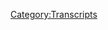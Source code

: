 {{DEFAULTSORT:
    #_TRANSCRIPT_0111:January 21-22, 2016
}}{{Transcript
    | title         = [[111: January 21-22, 2016]]
    | caption       = [https://knowledgefight.libsyn.com/knowledge-fight-jan-21-22-2016 Listen to this episode on Libsyn]
    | episodeNumber = [[111: January 21-22, 2016|111]]
    | length        = 02:44:31
}}

{{MessageBox
    | header     = Warning: Bot Generated Content
    | text       = This transcript was automatically generated by transcription software and likely contains many mistakes and misattributions. Please check the audio for definitive quotes, attribution, and context.
    | image      = N3yvass4myg91.webp
    | imagewidth = 50px
    | id         = warning
}}

{{TranscriptBlock
    | name      = Unknown Speaker
    | timestamp = 00:00:00.000
    | text      = Andy in Kansas, you're on the air, thanks for holding.
}}

{{TranscriptBlock
    | name      = Unknown Speaker
    | timestamp = 00:00:06.280
    | text      = Hello Alex, I'm a first name caller, I'm a huge fan, I love your work.
}}

{{TranscriptBlock
    | name      = Unknown Speaker
    | timestamp = 00:00:11.480
    | text      = I love you.
}}

{{TranscriptBlock
    | name      = Unknown Speaker
    | timestamp = 00:00:12.480
    | text      = Hey everybody, welcome back to Knowledge Fight, I'm Dan.
}}

{{TranscriptBlock
    | name      = Unknown Speaker
    | timestamp = 00:00:14.199
    | text      = I'm Jarden.
}}

{{TranscriptBlock
    | name      = Unknown Speaker
    | timestamp = 00:00:15.199
    | text      = We are a couple dudes who like to sit around, drink novelty beverages, and talk a little
}}

{{TranscriptBlock
    | name      = Unknown Speaker
    | timestamp = 00:00:17.679
    | text      = bit about Alex Jones.
}}

{{TranscriptBlock
    | name      = Unknown Speaker
    | timestamp = 00:00:18.800
    | text      = That is what we do!
}}

{{TranscriptBlock
    | name      = Unknown Speaker
    | timestamp = 00:00:20.519
    | text      = Dan, if you were going to sell somebody on this show, you wouldn't just be like, hey,
}}

{{TranscriptBlock
    | name      = Unknown Speaker
    | timestamp = 00:00:25.320
    | text      = it's two assholes talking about Alex Jones, right?
}}

{{TranscriptBlock
    | name      = Unknown Speaker
    | timestamp = 00:00:27.160
    | text      = I probably would, but I'm modest.
}}

{{TranscriptBlock
    | name      = Unknown Speaker
    | timestamp = 00:00:29.160
    | text      = Alright, fine, fine.
}}

{{TranscriptBlock
    | name      = Unknown Speaker
    | timestamp = 00:00:32.920
    | text      = You're the worst yes-ander in history, by the way.
}}

{{TranscriptBlock
    | name      = Unknown Speaker
    | timestamp = 00:00:35.560
    | text      = I never took an improv class.
}}

{{TranscriptBlock
    | name      = Unknown Speaker
    | timestamp = 00:00:36.560
    | text      = You're the worst at it.
}}

{{TranscriptBlock
    | name      = Unknown Speaker
    | timestamp = 00:00:38.560
    | text      = It's brutal, every time I'm like, Dan, answer me this question, and you're like, nah, fuck
}}

{{TranscriptBlock
    | name      = Unknown Speaker
    | timestamp = 00:00:43.759
    | text      = you.
}}

{{TranscriptBlock
    | name      = Unknown Speaker
    | timestamp = 00:00:44.759
    | text      = I know a lot about Alex Jones, you don't know anything about him.
}}

{{TranscriptBlock
    | name      = Unknown Speaker
    | timestamp = 00:00:45.759
    | text      = I don't know anything about Alex Jones.
}}

{{TranscriptBlock
    | name      = Unknown Speaker
    | timestamp = 00:00:46.759
    | text      = Today we are drinking Space Station Middle Finger by Three Floyds.
}}

{{TranscriptBlock
    | name      = Unknown Speaker
    | timestamp = 00:00:53.000
    | text      = Amen.
}}

{{TranscriptBlock
    | name      = Unknown Speaker
    | timestamp = 00:00:54.000
    | text      = Three Floyds, a great brewery here out of Chicago.
}}

{{TranscriptBlock
    | name      = Unknown Speaker
    | timestamp = 00:00:56.200
    | text      = Yep.
}}

{{TranscriptBlock
    | name      = Unknown Speaker
    | timestamp = 00:00:57.200
    | text      = So we would like to give the middle finger to the Space Station, or we would like to
}}

{{TranscriptBlock
    | name      = Unknown Speaker
    | timestamp = 00:01:01.759
    | text      = be on the Space Station giving the middle finger to Earth.
}}

{{TranscriptBlock
    | name      = Unknown Speaker
    | timestamp = 00:01:04.420
    | text      = Space Command.
}}

{{TranscriptBlock
    | name      = Unknown Speaker
    | timestamp = 00:01:05.420
    | text      = Space Command.
}}

{{TranscriptBlock
    | name      = Unknown Speaker
    | timestamp = 00:01:06.420
    | text      = Space Command and Spider Leadership.
}}

{{TranscriptBlock
    | name      = Unknown Speaker
    | timestamp = 00:01:07.879
    | text      = Middle finger right there.
}}

{{TranscriptBlock
    | name      = Unknown Speaker
    | timestamp = 00:01:08.879
    | text      = There we go, take it Spider Leadership.
}}

{{TranscriptBlock
    | name      = Unknown Speaker
    | timestamp = 00:01:10.159
    | text      = So Jordan, today-
}}

{{TranscriptBlock
    | name      = Unknown Speaker
    | timestamp = 00:01:11.159
    | text      = You don't even have a middle finger.
}}

{{TranscriptBlock
    | name      = Unknown Speaker
    | timestamp = 00:01:12.159
    | text      = Mm-mm.
}}

{{TranscriptBlock
    | name      = Unknown Speaker
    | timestamp = 00:01:13.159
    | text      = No, you got a middle leg.
}}

{{TranscriptBlock
    | name      = Unknown Speaker
    | timestamp = 00:01:14.159
    | text      = No, you don't.
}}

{{TranscriptBlock
    | name      = Unknown Speaker
    | timestamp = 00:01:15.159
    | text      = You have two middle legs.
}}

{{TranscriptBlock
    | name      = Unknown Speaker
    | timestamp = 00:01:16.159
    | text      = No, they don't.
}}

{{TranscriptBlock
    | name      = Unknown Speaker
    | timestamp = 00:01:17.159
    | text      = They don't.
}}

{{TranscriptBlock
    | name      = Unknown Speaker
    | timestamp = 00:01:18.159
    | text      = Yeah, even a number of legs.
}}

{{TranscriptBlock
    | name      = Unknown Speaker
    | timestamp = 00:01:19.159
    | text      = You can't even have middle legs.
}}

{{TranscriptBlock
    | name      = Unknown Speaker
    | timestamp = 00:01:20.159
    | text      = Ah, suck it Spiders.
}}

{{TranscriptBlock
    | name      = Unknown Speaker
    | timestamp = 00:01:21.159
    | text      = Yeah.
}}

{{TranscriptBlock
    | name      = Unknown Speaker
    | timestamp = 00:01:22.159
    | text      = That's our one true advantage.
}}

{{TranscriptBlock
    | name      = Unknown Speaker
    | timestamp = 00:01:23.159
    | text      = Yeah, yeah.
}}

{{TranscriptBlock
    | name      = Unknown Speaker
    | timestamp = 00:01:24.159
    | text      = We can at least give you a big fuck you.
}}

{{TranscriptBlock
    | name      = Unknown Speaker
    | timestamp = 00:01:26.120
    | text      = Yep.
}}

{{TranscriptBlock
    | name      = Unknown Speaker
    | timestamp = 00:01:27.120
    | text      = So we're going to be going over the January 21st and 22nd episodes of 2016 of Alex Jones.
}}

{{TranscriptBlock
    | name      = Unknown Speaker
    | timestamp = 00:01:33.079
    | text      = Okay, I briefly thought that it was January 21st and-
}}

{{TranscriptBlock
    | name      = Unknown Speaker
    | timestamp = 00:01:37.159
    | text      = No.
}}

{{TranscriptBlock
    | name      = Unknown Speaker
    | timestamp = 00:01:38.159
    | text      = You slept?
}}

{{TranscriptBlock
    | name      = Unknown Speaker
    | timestamp = 00:01:39.159
    | text      = You slept for a long time.
}}

{{TranscriptBlock
    | name      = Unknown Speaker
    | timestamp = 00:01:40.159
    | text      = I was like, holy shit, is it January already?
}}

{{TranscriptBlock
    | name      = Unknown Speaker
    | timestamp = 00:01:41.879
    | text      = It is not.
}}

{{TranscriptBlock
    | name      = Unknown Speaker
    | timestamp = 00:01:42.879
    | text      = Okay.
}}

{{TranscriptBlock
    | name      = Unknown Speaker
    | timestamp = 00:01:43.879
    | text      = We are in December here, but we're going to take a little trip into the past.
}}

{{TranscriptBlock
    | name      = Unknown Speaker
    | timestamp = 00:01:46.000
    | text      = All right.
}}

{{TranscriptBlock
    | name      = Unknown Speaker
    | timestamp = 00:01:47.000
    | text      = But before we do, we're coming up on about a year of doing this show.
}}

{{TranscriptBlock
    | name      = Unknown Speaker
    | timestamp = 00:01:50.359
    | text      = Indeed we are.
}}

{{TranscriptBlock
    | name      = Unknown Speaker
    | timestamp = 00:01:51.359
    | text      = We probably have another week or so after this week, so let me add two weeks.
}}

{{TranscriptBlock
    | name      = Unknown Speaker
    | timestamp = 00:01:55.000
    | text      = Uh-huh.
}}

{{TranscriptBlock
    | name      = Unknown Speaker
    | timestamp = 00:01:56.000
    | text      = We're going to be out of town for Christmas, I believe.
}}

{{TranscriptBlock
    | name      = Unknown Speaker
    | timestamp = 00:01:57.599
    | text      = You son of a bitch.
}}

{{TranscriptBlock
    | name      = Unknown Speaker
    | timestamp = 00:01:58.599
    | text      = Yeah, I got to probably go visit my brother.
}}

{{TranscriptBlock
    | name      = Unknown Speaker
    | timestamp = 00:02:02.000
    | text      = It's going to be weird when I'm doing the live show by myself, it'll just be a rambling
}}

{{TranscriptBlock
    | name      = Unknown Speaker
    | timestamp = 00:02:05.519
    | text      = monologue of things I hate.
}}

{{TranscriptBlock
    | name      = Unknown Speaker
    | timestamp = 00:02:07.799
    | text      = I think it'll appeal to some of our listeners though.
}}

{{TranscriptBlock
    | name      = Unknown Speaker
    | timestamp = 00:02:09.879
    | text      = I think some of them will enjoy the shit out of that.
}}

{{TranscriptBlock
    | name      = Unknown Speaker
    | timestamp = 00:02:11.840
    | text      = Just email me some clips and I'll play them, stare into your computer and be like, what
}}

{{TranscriptBlock
    | name      = Unknown Speaker
    | timestamp = 00:02:16.240
    | text      = are we doing guys?
}}

{{TranscriptBlock
    | name      = Unknown Speaker
    | timestamp = 00:02:17.800
    | text      = What the fuck are we doing?
}}

{{TranscriptBlock
    | name      = Unknown Speaker
    | timestamp = 00:02:19.039
    | text      = Specifically, what are we doing?
}}

{{TranscriptBlock
    | name      = Unknown Speaker
    | timestamp = 00:02:20.240
    | text      = What is life?
}}

{{TranscriptBlock
    | name      = Unknown Speaker
    | timestamp = 00:02:22.000
    | text      = But I wanted to take a second because it's easy to get caught up in how terrible things
}}

{{TranscriptBlock
    | name      = Unknown Speaker
    | timestamp = 00:02:26.919
    | text      = are and the world is a mess and things are scary.
}}

{{TranscriptBlock
    | name      = Unknown Speaker
    | timestamp = 00:02:31.120
    | text      = Agreed.
}}

{{TranscriptBlock
    | name      = Unknown Speaker
    | timestamp = 00:02:32.120
    | text      = All across the board.
}}

{{TranscriptBlock
    | name      = Unknown Speaker
    | timestamp = 00:02:33.120
    | text      = But I want to take a second to step back and really, I think we need to recognize a victory.
}}

{{TranscriptBlock
    | name      = Unknown Speaker
    | timestamp = 00:02:39.759
    | text      = Okay.
}}

{{TranscriptBlock
    | name      = Unknown Speaker
    | timestamp = 00:02:40.759
    | text      = That we have, I believe that what we've done, it's taken a year.
}}

{{TranscriptBlock
    | name      = Unknown Speaker
    | timestamp = 00:02:45.360
    | text      = You and me?
}}

{{TranscriptBlock
    | name      = Unknown Speaker
    | timestamp = 00:02:46.360
    | text      = Yeah.
}}

{{TranscriptBlock
    | name      = Unknown Speaker
    | timestamp = 00:02:47.360
    | text      = Okay.
}}

{{TranscriptBlock
    | name      = Unknown Speaker
    | timestamp = 00:02:48.360
    | text      = I believe that we've gotten to the bottom of Alex Jones.
}}

{{TranscriptBlock
    | name      = Unknown Speaker
    | timestamp = 00:02:50.919
    | text      = Not the big picture, but in terms of Trump, I really think that we have explored this
}}

{{TranscriptBlock
    | name      = Unknown Speaker
    | timestamp = 00:02:55.979
    | text      = in a way that no other organization has done.
}}

{{TranscriptBlock
    | name      = Unknown Speaker
    | timestamp = 00:02:59.479
    | text      = I think we've completed a remarkable feat of journalism.
}}

{{TranscriptBlock
    | name      = Unknown Speaker
    | timestamp = 00:03:03.360
    | text      = Perhaps exhaustively and maybe sometimes redundantly.
}}

{{TranscriptBlock
    | name      = Unknown Speaker
    | timestamp = 00:03:07.759
    | text      = Yeah, absolutely.
}}

{{TranscriptBlock
    | name      = Unknown Speaker
    | timestamp = 00:03:09.400
    | text      = The redundancies kind of reinforce the main points.
}}

{{TranscriptBlock
    | name      = Unknown Speaker
    | timestamp = 00:03:12.460
    | text      = But be that as it may, and I think at the end of this episode, I'll bring it full circle.
}}

{{TranscriptBlock
    | name      = Unknown Speaker
    | timestamp = 00:03:16.599
    | text      = I think, I didn't think a year ago when we started this, they're like, you know what?
}}

{{TranscriptBlock
    | name      = Unknown Speaker
    | timestamp = 00:03:22.800
    | text      = In 11 months, we'll sit down and we'll have a pretty good handle on what happened.
}}

{{TranscriptBlock
    | name      = Unknown Speaker
    | timestamp = 00:03:27.759
    | text      = Yeah.
}}

{{TranscriptBlock
    | name      = Unknown Speaker
    | timestamp = 00:03:28.759
    | text      = And I think we do.
}}

{{TranscriptBlock
    | name      = Unknown Speaker
    | timestamp = 00:03:29.759
    | text      = I would say so, yeah.
}}

{{TranscriptBlock
    | name      = Unknown Speaker
    | timestamp = 00:03:30.759
    | text      = I think it's pretty clear.
}}

{{TranscriptBlock
    | name      = Unknown Speaker
    | timestamp = 00:03:32.039
    | text      = Spiders.
}}

{{TranscriptBlock
    | name      = Unknown Speaker
    | timestamp = 00:03:33.039
    | text      = Absolutely.
}}

{{TranscriptBlock
    | name      = Unknown Speaker
    | timestamp = 00:03:34.039
    | text      = Spiders.
}}

{{TranscriptBlock
    | name      = Unknown Speaker
    | timestamp = 00:03:35.039
    | text      = I mean, I'm getting uncomfortable even in this moment because I'm saying positive stuff
}}

{{TranscriptBlock
    | name      = Unknown Speaker
    | timestamp = 00:03:38.800
    | text      = about us.
}}

{{TranscriptBlock
    | name      = Unknown Speaker
    | timestamp = 00:03:39.800
    | text      = Yeah, you're not good at that.
}}

{{TranscriptBlock
    | name      = Unknown Speaker
    | timestamp = 00:03:40.800
    | text      = I'm not.
}}

{{TranscriptBlock
    | name      = Unknown Speaker
    | timestamp = 00:03:41.800
    | text      = I'm not at all.
}}

{{TranscriptBlock
    | name      = Unknown Speaker
    | timestamp = 00:03:42.800
    | text      = But I think-
}}

{{TranscriptBlock
    | name      = Unknown Speaker
    | timestamp = 00:03:43.800
    | text      = Also, you should not be saying us.
}}

{{TranscriptBlock
    | name      = Unknown Speaker
    | timestamp = 00:03:44.800
    | text      = You did a great job.
}}

{{TranscriptBlock
    | name      = Unknown Speaker
    | timestamp = 00:03:45.800
    | text      = You did journalism.
}}

{{TranscriptBlock
    | name      = Unknown Speaker
    | timestamp = 00:03:48.800
    | text      = You're giving me credit for any kind of journalistic activity way off.
}}

{{TranscriptBlock
    | name      = Unknown Speaker
    | timestamp = 00:03:53.719
    | text      = But you and a couple of our listeners also who have been very collaborative in terms
}}

{{TranscriptBlock
    | name      = Unknown Speaker
    | timestamp = 00:03:58.000
    | text      = of finding things out and bouncing ideas off of, I couldn't have done any of that without
}}

{{TranscriptBlock
    | name      = Unknown Speaker
    | timestamp = 00:04:03.639
    | text      = you guys.
}}

{{TranscriptBlock
    | name      = Unknown Speaker
    | timestamp = 00:04:04.639
    | text      = So don't fucking sell yourself short in this.
}}

{{TranscriptBlock
    | name      = Unknown Speaker
    | timestamp = 00:04:07.159
    | text      = Granted, I have done way more work.
}}

{{TranscriptBlock
    | name      = Unknown Speaker
    | timestamp = 00:04:10.840
    | text      = I accept that.
}}

{{TranscriptBlock
    | name      = Unknown Speaker
    | timestamp = 00:04:11.840
    | text      = Thank you.
}}

{{TranscriptBlock
    | name      = Unknown Speaker
    | timestamp = 00:04:12.840
    | text      = Thank you.
}}

{{TranscriptBlock
    | name      = Unknown Speaker
    | timestamp = 00:04:13.840
    | text      = Just accept that my job is dick jokes.
}}

{{TranscriptBlock
    | name      = Unknown Speaker
    | timestamp = 00:04:15.120
    | text      = But at the year's end, I don't feel a ton of, not interest.
}}

{{TranscriptBlock
    | name      = Unknown Speaker
    | timestamp = 00:04:21.079
    | text      = Interest isn't the right word.
}}

{{TranscriptBlock
    | name      = Unknown Speaker
    | timestamp = 00:04:22.480
    | text      = I don't feel a ton of curiosity about Alex Jones and Donald Trump anymore.
}}

{{TranscriptBlock
    | name      = Unknown Speaker
    | timestamp = 00:04:26.879
    | text      = Whereas when we started, that was something that really motivated me.
}}

{{TranscriptBlock
    | name      = Unknown Speaker
    | timestamp = 00:04:30.279
    | text      = This idea of this mystery that we need to solve.
}}

{{TranscriptBlock
    | name      = Unknown Speaker
    | timestamp = 00:04:33.079
    | text      = And to the extent that we've been able to figure out that Alex Jones had a underlying
}}

{{TranscriptBlock
    | name      = Unknown Speaker
    | timestamp = 00:04:39.680
    | text      = allegiance to Putin that existed before Donald Trump ever got involved, that he was the victim
}}

{{TranscriptBlock
    | name      = Unknown Speaker
    | timestamp = 00:04:46.399
    | text      = of an influence campaign wherein Russian bots inflated his traffic and confused him.
}}

{{TranscriptBlock
    | name      = Unknown Speaker
    | timestamp = 00:04:51.759
    | text      = And at the same time, Roger Stone and Steve Pachanik were lying to him and manipulating
}}

{{TranscriptBlock
    | name      = Unknown Speaker
    | timestamp = 00:04:56.720
    | text      = him with friendly narratives to get him to join up with Trump.
}}

{{TranscriptBlock
    | name      = Unknown Speaker
    | timestamp = 00:05:04.040
    | text      = That's the whole story, really, I think.
}}

{{TranscriptBlock
    | name      = Unknown Speaker
    | timestamp = 00:05:06.639
    | text      = And he thinks his mom was a dick to him.
}}

{{TranscriptBlock
    | name      = Unknown Speaker
    | timestamp = 00:05:09.240
    | text      = Then once you mix in bigotry and stuff like that and white fear, you have exactly the
}}

{{TranscriptBlock
    | name      = Unknown Speaker
    | timestamp = 00:05:13.360
    | text      = concoction that you need to get him into the position he's in now.
}}

{{TranscriptBlock
    | name      = Unknown Speaker
    | timestamp = 00:05:17.360
    | text      = And it's not really all that interesting to me anymore.
}}

{{TranscriptBlock
    | name      = Unknown Speaker
    | timestamp = 00:05:19.860
    | text      = So what I've been trying to do is I've been trying to sit down and think about what can
}}

{{TranscriptBlock
    | name      = Unknown Speaker
    | timestamp = 00:05:23.699
    | text      = be interesting again.
}}

{{TranscriptBlock
    | name      = Unknown Speaker
    | timestamp = 00:05:26.639
    | text      = As we go into year two, I don't know exactly what shape that's going to take.
}}

{{TranscriptBlock
    | name      = Unknown Speaker
    | timestamp = 00:05:32.019
    | text      = And granted, when we started the show, it was a couple months before we started getting
}}

{{TranscriptBlock
    | name      = Unknown Speaker
    | timestamp = 00:05:36.160
    | text      = into 2015, that investigation.
}}

{{TranscriptBlock
    | name      = Unknown Speaker
    | timestamp = 00:05:38.439
    | text      = So I don't feel a ton of pressure.
}}

{{TranscriptBlock
    | name      = Unknown Speaker
    | timestamp = 00:05:40.899
    | text      = But I think one of the things I'm going to do is I'm going to do much more work on Alex's
}}

{{TranscriptBlock
    | name      = Unknown Speaker
    | timestamp = 00:05:45.680
    | text      = primary sources.
}}

{{TranscriptBlock
    | name      = Unknown Speaker
    | timestamp = 00:05:47.680
    | text      = I believe that one of the guiding principles of year two is going to be debunking the things
}}

{{TranscriptBlock
    | name      = Unknown Speaker
    | timestamp = 00:05:53.079
    | text      = that he uses as the, what would you say, keystones in his argument.
}}

{{TranscriptBlock
    | name      = Unknown Speaker
    | timestamp = 00:05:58.519
    | text      = Ah, yes, the waystones that we have used before that he keeps going back to over and over
}}

{{TranscriptBlock
    | name      = Unknown Speaker
    | timestamp = 00:06:02.399
    | text      = again.
}}

{{TranscriptBlock
    | name      = Unknown Speaker
    | timestamp = 00:06:03.399
    | text      = Well, not so much the waystones, because those are like purple penguins and stuff like that.
}}

{{TranscriptBlock
    | name      = Unknown Speaker
    | timestamp = 00:06:06.540
    | text      = Those are little lies that he jumps from.
}}

{{TranscriptBlock
    | name      = Unknown Speaker
    | timestamp = 00:06:08.759
    | text      = You're talking about our Robert David Steeles.
}}

{{TranscriptBlock
    | name      = Unknown Speaker
    | timestamp = 00:06:11.899
    | text      = Not even that, because that guy's crazy.
}}

{{TranscriptBlock
    | name      = Unknown Speaker
    | timestamp = 00:06:13.800
    | text      = That guy is crazy.
}}

{{TranscriptBlock
    | name      = Unknown Speaker
    | timestamp = 00:06:15.800
    | text      = I will actually say that another thing I'm going to be doing in year two is getting much
}}

{{TranscriptBlock
    | name      = Unknown Speaker
    | timestamp = 00:06:20.199
    | text      = more in depth about the contributors.
}}

{{TranscriptBlock
    | name      = Unknown Speaker
    | timestamp = 00:06:22.160
    | text      = Yes.
}}

{{TranscriptBlock
    | name      = Unknown Speaker
    | timestamp = 00:06:23.160
    | text      = The people like Robert David Steeles.
}}

{{TranscriptBlock
    | name      = Unknown Speaker
    | timestamp = 00:06:24.160
    | text      = Right.
}}

{{TranscriptBlock
    | name      = Unknown Speaker
    | timestamp = 00:06:25.160
    | text      = And we're going to do a spinoff show about the Nation of Islam, right?
}}

{{TranscriptBlock
    | name      = Unknown Speaker
    | timestamp = 00:06:27.759
    | text      = Absolutely.
}}

{{TranscriptBlock
    | name      = Unknown Speaker
    | timestamp = 00:06:28.759
    | text      = Yeah.
}}

{{TranscriptBlock
    | name      = Unknown Speaker
    | timestamp = 00:06:29.759
    | text      = No, I mean, my point is, I guess, I don't know what I'm doing.
}}

{{TranscriptBlock
    | name      = Unknown Speaker
    | timestamp = 00:06:33.399
    | text      = I don't know what I'm saying, but I want to...
}}

{{TranscriptBlock
    | name      = Unknown Speaker
    | timestamp = 00:06:35.959
    | text      = Your point is we're having a production meeting as we speak right now.
}}

{{TranscriptBlock
    | name      = Unknown Speaker
    | timestamp = 00:06:39.360
    | text      = We're Alex Jones-ing a production meeting on air.
}}

{{TranscriptBlock
    | name      = Unknown Speaker
    | timestamp = 00:06:42.040
    | text      = No.
}}

{{TranscriptBlock
    | name      = Unknown Speaker
    | timestamp = 00:06:43.040
    | text      = I set out to say, and I mean this, is I raise my glass in victory, I believe, in terms of
}}

{{TranscriptBlock
    | name      = Unknown Speaker
    | timestamp = 00:06:50.079
    | text      = sorting out Alex Jones' journey to Trump.
}}

{{TranscriptBlock
    | name      = Unknown Speaker
    | timestamp = 00:06:52.519
    | text      = Right.
}}

{{TranscriptBlock
    | name      = Unknown Speaker
    | timestamp = 00:06:53.519
    | text      = And now I lower my glass in recognition of a new journey to come.
}}

{{TranscriptBlock
    | name      = Unknown Speaker
    | timestamp = 00:06:58.360
    | text      = And I'm not sure exactly what it's going to be, but it'll be something devastating.
}}

{{TranscriptBlock
    | name      = Unknown Speaker
    | timestamp = 00:07:01.959
    | text      = That was a very poetic toast.
}}

{{TranscriptBlock
    | name      = Unknown Speaker
    | timestamp = 00:07:03.279
    | text      = Thank you.
}}

{{TranscriptBlock
    | name      = Unknown Speaker
    | timestamp = 00:07:04.279
    | text      = Well, let's get to 2016.
}}

{{TranscriptBlock
    | name      = Unknown Speaker
    | timestamp = 00:07:06.040
    | text      = That was like Bilbo Baggins' 11ty hundredth birthday, or 11tyth birthday.
}}

{{TranscriptBlock
    | name      = Unknown Speaker
    | timestamp = 00:07:10.680
    | text      = Or that scene from Blow.
}}

{{TranscriptBlock
    | name      = Unknown Speaker
    | timestamp = 00:07:11.920
    | text      = It could be like that scene from Blow, too.
}}

{{TranscriptBlock
    | name      = Unknown Speaker
    | timestamp = 00:07:13.279
    | text      = May the wind always be at your back.
}}

{{TranscriptBlock
    | name      = Unknown Speaker
    | timestamp = 00:07:16.279
    | text      = So let's get to 2016, Jordan.
}}

{{TranscriptBlock
    | name      = Unknown Speaker
    | timestamp = 00:07:18.199
    | text      = Yes.
}}

{{TranscriptBlock
    | name      = Unknown Speaker
    | timestamp = 00:07:19.199
    | text      = January, 2016.
}}

{{TranscriptBlock
    | name      = Unknown Speaker
    | timestamp = 00:07:20.199
    | text      = Alex Jones...
}}

{{TranscriptBlock
    | name      = Unknown Speaker
    | timestamp = 00:07:21.199
    | text      = Or as I like to call it, January.
}}

{{TranscriptBlock
    | name      = Unknown Speaker
    | timestamp = 00:07:23.600
    | text      = Sure.
}}

{{TranscriptBlock
    | name      = Unknown Speaker
    | timestamp = 00:07:24.600
    | text      = See.
}}

{{TranscriptBlock
    | name      = Unknown Speaker
    | timestamp = 00:07:25.600
    | text      = So Alex has already switched over to Trump.
}}

{{TranscriptBlock
    | name      = Unknown Speaker
    | timestamp = 00:07:28.699
    | text      = In the middle to end of December of 2015, Roger Stone has shown up as a more frequent
}}

{{TranscriptBlock
    | name      = Unknown Speaker
    | timestamp = 00:07:34.040
    | text      = supporter, and Alex has said as much as it's Trump or die, and he's drifted away from politics
}}

{{TranscriptBlock
    | name      = Unknown Speaker
    | timestamp = 00:07:41.720
    | text      = a little bit.
}}

{{TranscriptBlock
    | name      = Unknown Speaker
    | timestamp = 00:07:42.720
    | text      = Right.
}}

{{TranscriptBlock
    | name      = Unknown Speaker
    | timestamp = 00:07:43.720
    | text      = He's drifted into a lot more of his cultural narratives and stuff like that, but as we
}}

{{TranscriptBlock
    | name      = Unknown Speaker
    | timestamp = 00:07:47.079
    | text      = get to the end of January, you start to see a little bit of trouble.
}}

{{TranscriptBlock
    | name      = Unknown Speaker
    | timestamp = 00:07:51.839
    | text      = Yeah.
}}

{{TranscriptBlock
    | name      = Unknown Speaker
    | timestamp = 00:07:52.839
    | text      = And...
}}

{{TranscriptBlock
    | name      = Unknown Speaker
    | timestamp = 00:07:53.839
    | text      = Quick question, before you get into your first clip.
}}

{{TranscriptBlock
    | name      = Unknown Speaker
    | timestamp = 00:07:55.519
    | text      = Please.
}}

{{TranscriptBlock
    | name      = Unknown Speaker
    | timestamp = 00:07:56.519
    | text      = I'm doing this before you say, and now we're going to get into our first clip, and that
}}

{{TranscriptBlock
    | name      = Unknown Speaker
    | timestamp = 00:07:59.399
    | text      = way I don't interrupt you and frustrate you.
}}

{{TranscriptBlock
    | name      = Unknown Speaker
    | timestamp = 00:08:01.959
    | text      = So I'm going to get there before you start the transition.
}}

{{TranscriptBlock
    | name      = Unknown Speaker
    | timestamp = 00:08:04.920
    | text      = That's what I've learned over this 11 months.
}}

{{TranscriptBlock
    | name      = Unknown Speaker
    | timestamp = 00:08:06.959
    | text      = That's right neighborly of you.
}}

{{TranscriptBlock
    | name      = Unknown Speaker
    | timestamp = 00:08:10.959
    | text      = Do you think, and just from what we know, has Roger Stone ever gotten drunk and tried
}}

{{TranscriptBlock
    | name      = Unknown Speaker
    | timestamp = 00:08:18.319
    | text      = to make his Richard Nixon tattoo talk to people?
}}

{{TranscriptBlock
    | name      = Unknown Speaker
    | timestamp = 00:08:20.800
    | text      = Yes.
}}

{{TranscriptBlock
    | name      = Unknown Speaker
    | timestamp = 00:08:21.800
    | text      = Of course, right?
}}

{{TranscriptBlock
    | name      = Unknown Speaker
    | timestamp = 00:08:22.800
    | text      = 1000%.
}}

{{TranscriptBlock
    | name      = Unknown Speaker
    | timestamp = 00:08:23.800
    | text      = He's moved his shoulders a bunch and tried to make its mouth move, right?
}}

{{TranscriptBlock
    | name      = Unknown Speaker
    | timestamp = 00:08:27.079
    | text      = Yeah.
}}

{{TranscriptBlock
    | name      = Unknown Speaker
    | timestamp = 00:08:28.079
    | text      = The things that I've started to learn about Roger Stone's past that we had just sort of
}}

{{TranscriptBlock
    | name      = Unknown Speaker
    | timestamp = 00:08:32.679
    | text      = taken as read, sort of implied that he has a bunch of shady shit in his past.
}}

{{TranscriptBlock
    | name      = Unknown Speaker
    | timestamp = 00:08:37.720
    | text      = It's insane to think that he was...
}}

{{TranscriptBlock
    | name      = Unknown Speaker
    | timestamp = 00:08:40.120
    | text      = I don't judge him for being a libertine or anything like that, but the extent to which
}}

{{TranscriptBlock
    | name      = Unknown Speaker
    | timestamp = 00:08:45.500
    | text      = he was out there, there's no way he didn't try and make his tattoo talk.
}}

{{TranscriptBlock
    | name      = Unknown Speaker
    | timestamp = 00:08:51.159
    | text      = Next question.
}}

{{TranscriptBlock
    | name      = Unknown Speaker
    | timestamp = 00:08:52.159
    | text      = He got fired from a campaign, I can't remember, I think it was Reagan, because he got caught
}}

{{TranscriptBlock
    | name      = Unknown Speaker
    | timestamp = 00:08:57.500
    | text      = trying to solicit a well-hung dude to swing with him and his wife in a newspaper.
}}

{{TranscriptBlock
    | name      = Unknown Speaker
    | timestamp = 00:09:02.159
    | text      = I feel like that's not an issue.
}}

{{TranscriptBlock
    | name      = Unknown Speaker
    | timestamp = 00:09:04.000
    | text      = I don't care if he did that either.
}}

{{TranscriptBlock
    | name      = Unknown Speaker
    | timestamp = 00:09:05.720
    | text      = I don't really...
}}

{{TranscriptBlock
    | name      = Unknown Speaker
    | timestamp = 00:09:06.720
    | text      = Do what you want to do, man.
}}

{{TranscriptBlock
    | name      = Unknown Speaker
    | timestamp = 00:09:08.039
    | text      = But then he said that it wasn't him and someone else was making a prank, and then later he's
}}

{{TranscriptBlock
    | name      = Unknown Speaker
    | timestamp = 00:09:11.879
    | text      = like, nah, it was me.
}}

{{TranscriptBlock
    | name      = Unknown Speaker
    | timestamp = 00:09:12.879
    | text      = Yeah, fucking go for it, man.
}}

{{TranscriptBlock
    | name      = Unknown Speaker
    | timestamp = 00:09:15.399
    | text      = Own up to it.
}}

{{TranscriptBlock
    | name      = Unknown Speaker
    | timestamp = 00:09:16.399
    | text      = But you know what I'm saying.
}}

{{TranscriptBlock
    | name      = Unknown Speaker
    | timestamp = 00:09:18.399
    | text      = Second question.
}}

{{TranscriptBlock
    | name      = Unknown Speaker
    | timestamp = 00:09:19.559
    | text      = Have you read Harry Potter and the Sorcerer's Stone?
}}

{{TranscriptBlock
    | name      = Unknown Speaker
    | timestamp = 00:09:21.399
    | text      = Have not.
}}

{{TranscriptBlock
    | name      = Unknown Speaker
    | timestamp = 00:09:22.399
    | text      = Okay.
}}

{{TranscriptBlock
    | name      = Unknown Speaker
    | timestamp = 00:09:23.399
    | text      = The climax of Harry Potter and the Sorcerer's Stone has us discovering that Voldemort has
}}

{{TranscriptBlock
    | name      = Unknown Speaker
    | timestamp = 00:09:28.840
    | text      = been living inside of Professor Buh and his head is like out the back of his head, right?
}}

{{TranscriptBlock
    | name      = Unknown Speaker
    | timestamp = 00:09:35.919
    | text      = So the face in front is Professor Buh, and then...
}}

{{TranscriptBlock
    | name      = Unknown Speaker
    | timestamp = 00:09:39.200
    | text      = I get what you're trying to say here.
}}

{{TranscriptBlock
    | name      = Unknown Speaker
    | timestamp = 00:09:41.120
    | text      = Is Richard Nixon still alive, Dan?
}}

{{TranscriptBlock
    | name      = Unknown Speaker
    | timestamp = 00:09:43.000
    | text      = Yes, he lives in the ink in the tattoos.
}}

{{TranscriptBlock
    | name      = Unknown Speaker
    | timestamp = 00:09:44.840
    | text      = I knew it.
}}

{{TranscriptBlock
    | name      = Unknown Speaker
    | timestamp = 00:09:45.840
    | text      = Absolutely.
}}

{{TranscriptBlock
    | name      = Unknown Speaker
    | timestamp = 00:09:46.840
    | text      = I fucking knew it.
}}

{{TranscriptBlock
    | name      = Unknown Speaker
    | timestamp = 00:09:47.840
    | text      = It's also relevant to season five of Heroes.
}}

{{TranscriptBlock
    | name      = Unknown Speaker
    | timestamp = 00:09:50.600
    | text      = Maybe four?
}}

{{TranscriptBlock
    | name      = Unknown Speaker
    | timestamp = 00:09:51.600
    | text      = I don't remember.
}}

{{TranscriptBlock
    | name      = Unknown Speaker
    | timestamp = 00:09:52.600
    | text      = I don't know what season comes around.
}}

{{TranscriptBlock
    | name      = Unknown Speaker
    | timestamp = 00:09:53.600
    | text      = That girl can make prophetic tattoos on people?
}}

{{TranscriptBlock
    | name      = Unknown Speaker
    | timestamp = 00:09:55.519
    | text      = It's a good thing the chat room isn't with us today.
}}

{{TranscriptBlock
    | name      = Unknown Speaker
    | timestamp = 00:09:57.240
    | text      = They would be going after your heart on that.
}}

{{TranscriptBlock
    | name      = Unknown Speaker
    | timestamp = 00:09:59.240
    | text      = That season wasn't reasonable.
}}

{{TranscriptBlock
    | name      = Unknown Speaker
    | timestamp = 00:10:00.600
    | text      = Anyway, let's start with an out of context drop from Alex Jones.
}}

{{TranscriptBlock
    | name      = Unknown Speaker
    | timestamp = 00:10:04.279
    | text      = I'm dead inside.
}}

{{TranscriptBlock
    | name      = Unknown Speaker
    | timestamp = 00:10:07.820
    | text      = We agree.
}}

{{TranscriptBlock
    | name      = Unknown Speaker
    | timestamp = 00:10:12.059
    | text      = We know.
}}

{{TranscriptBlock
    | name      = Unknown Speaker
    | timestamp = 00:10:13.059
    | text      = I was halfway expecting you to just end it after I'm dead and I'd be like, yeah, okay.
}}

{{TranscriptBlock
    | name      = Unknown Speaker
    | timestamp = 00:10:17.840
    | text      = He's been a ghost this whole time.
}}

{{TranscriptBlock
    | name      = Unknown Speaker
    | timestamp = 00:10:19.419
    | text      = So Jordan, today we have two discrete episodes.
}}

{{TranscriptBlock
    | name      = Unknown Speaker
    | timestamp = 00:10:21.519
    | text      = Three years ago this day, Alex Jones was struck by a bolt of lightning, died, and then rose
}}

{{TranscriptBlock
    | name      = Unknown Speaker
    | timestamp = 00:10:29.039
    | text      = again to lie about Trump.
}}

{{TranscriptBlock
    | name      = Unknown Speaker
    | timestamp = 00:10:31.679
    | text      = To lie about everything.
}}

{{TranscriptBlock
    | name      = Unknown Speaker
    | timestamp = 00:10:32.679
    | text      = Everything.
}}

{{TranscriptBlock
    | name      = Unknown Speaker
    | timestamp = 00:10:33.679
    | text      = So, Jordan, today, like I said, we have two episodes that are very distinct in character.
}}

{{TranscriptBlock
    | name      = Unknown Speaker
    | timestamp = 00:10:38.759
    | text      = The first episode is full of grab bag lies.
}}

{{TranscriptBlock
    | name      = Unknown Speaker
    | timestamp = 00:10:43.600
    | text      = And then the second episode, January 22nd, the first one's January 21st, he gets into
}}

{{TranscriptBlock
    | name      = Unknown Speaker
    | timestamp = 00:10:49.159
    | text      = a very specific narrative that I think he exposes himself on real hard due to the confrontation
}}

{{TranscriptBlock
    | name      = Unknown Speaker
    | timestamp = 00:10:56.720
    | text      = of a caller.
}}

{{TranscriptBlock
    | name      = Unknown Speaker
    | timestamp = 00:10:57.720
    | text      = And we have an interesting breakdown to do there, but we've got to start.
}}

{{TranscriptBlock
    | name      = Unknown Speaker
    | timestamp = 00:11:01.460
    | text      = We do this always chronologically, no jumping around, try and mix up Alex's words and make
}}

{{TranscriptBlock
    | name      = Unknown Speaker
    | timestamp = 00:11:06.159
    | text      = him seem like he's saying something he didn't say, except for the out of context drops.
}}

{{TranscriptBlock
    | name      = Unknown Speaker
    | timestamp = 00:11:10.279
    | text      = He's crazy enough for us to enjoy.
}}

{{TranscriptBlock
    | name      = Unknown Speaker
    | timestamp = 00:11:12.639
    | text      = Chronologically.
}}

{{TranscriptBlock
    | name      = Unknown Speaker
    | timestamp = 00:11:13.639
    | text      = We're going to start with a clip from January 21st and, hey, you're going to get angry up
}}

{{TranscriptBlock
    | name      = Unknown Speaker
    | timestamp = 00:11:20.480
    | text      = top.
}}

{{TranscriptBlock
    | name      = Unknown Speaker
    | timestamp = 00:11:21.480
    | text      = Great.
}}

{{TranscriptBlock
    | name      = Unknown Speaker
    | timestamp = 00:11:22.480
    | text      = We've done the math.
}}

{{TranscriptBlock
    | name      = Unknown Speaker
    | timestamp = 00:11:23.480
    | text      = If there's 6,000 superclass in the world, according to Henry Kissinger and Rothkop and
}}

{{TranscriptBlock
    | name      = Unknown Speaker
    | timestamp = 00:11:27.080
    | text      = the Kissinger Group, which I agree with, that's top technicians, top billionaires.
}}

{{TranscriptBlock
    | name      = Unknown Speaker
    | timestamp = 00:11:32.399
    | text      = This is, just to give you some context, Alex Jones believes there's 6,000 globalists in
}}

{{TranscriptBlock
    | name      = Unknown Speaker
    | timestamp = 00:11:36.519
    | text      = the world.
}}

{{TranscriptBlock
    | name      = Unknown Speaker
    | timestamp = 00:11:37.519
    | text      = He said this before.
}}

{{TranscriptBlock
    | name      = Unknown Speaker
    | timestamp = 00:11:38.519
    | text      = I did not know that.
}}

{{TranscriptBlock
    | name      = Unknown Speaker
    | timestamp = 00:11:40.080
    | text      = And yeah, he said that he believes that the ranks of the globalists are about 6,000.
}}

{{TranscriptBlock
    | name      = Unknown Speaker
    | timestamp = 00:11:44.159
    | text      = So he's a globalist witness, is what you're saying.
}}

{{TranscriptBlock
    | name      = Unknown Speaker
    | timestamp = 00:11:47.200
    | text      = Only 6,000 going to get home is what he's saying.
}}

{{TranscriptBlock
    | name      = Unknown Speaker
    | timestamp = 00:11:49.039
    | text      = Well, no, because some of them are compartmentalized and they think they're on a higher level than
}}

{{TranscriptBlock
    | name      = Unknown Speaker
    | timestamp = 00:11:53.200
    | text      = they actually are.
}}

{{TranscriptBlock
    | name      = Unknown Speaker
    | timestamp = 00:11:54.200
    | text      = All right.
}}

{{TranscriptBlock
    | name      = Unknown Speaker
    | timestamp = 00:11:55.200
    | text      = No, no, no, no, thank you.
}}

{{TranscriptBlock
    | name      = Unknown Speaker
    | timestamp = 00:11:56.200
    | text      = This isn't the part you're going to get angry about.
}}

{{TranscriptBlock
    | name      = Unknown Speaker
    | timestamp = 00:11:58.159
    | text      = No, now I'm mathematically frustrated.
}}

{{TranscriptBlock
    | name      = Unknown Speaker
    | timestamp = 00:12:00.080
    | text      = It's going to get worse.
}}

{{TranscriptBlock
    | name      = Unknown Speaker
    | timestamp = 00:12:02.480
    | text      = And then above them, just a few families that control that, if you add 6,000 people and
}}

{{TranscriptBlock
    | name      = Unknown Speaker
    | timestamp = 00:12:09.039
    | text      = then say they have half the wealth of the planet and you divide that out, the numbers,
}}

{{TranscriptBlock
    | name      = Unknown Speaker
    | timestamp = 00:12:15.159
    | text      = I forget, was it nine or ten zeros?
}}

{{TranscriptBlock
    | name      = Unknown Speaker
    | timestamp = 00:12:17.639
    | text      = Zero, zero, zero, zero, zero, zero, zero, zero, zero, zero, zero.
}}

{{TranscriptBlock
    | name      = Unknown Speaker
    | timestamp = 00:12:22.120
    | text      = And then I think it was two, three.
}}

{{TranscriptBlock
    | name      = Unknown Speaker
    | timestamp = 00:12:24.779
    | text      = But you can do the math.
}}

{{TranscriptBlock
    | name      = Unknown Speaker
    | timestamp = 00:12:25.779
    | text      = I mean, you can look at different estimations of world wealth and then just divide 6,000
}}

{{TranscriptBlock
    | name      = Unknown Speaker
    | timestamp = 00:12:30.039
    | text      = people.
}}

{{TranscriptBlock
    | name      = Unknown Speaker
    | timestamp = 00:12:31.039
    | text      = But we'll first cut that wealth in half and then divide that number 6,000 into that.
}}

{{TranscriptBlock
    | name      = Unknown Speaker
    | timestamp = 00:12:37.039
    | text      = And then you get a basic percentage point.
}}

{{TranscriptBlock
    | name      = Unknown Speaker
    | timestamp = 00:12:40.740
    | text      = We're not talking about the 1%, we're not talking about the 2%.
}}

{{TranscriptBlock
    | name      = Unknown Speaker
    | timestamp = 00:12:44.879
    | text      = The 1% are the people that own a big boat at the harbor.
}}

{{TranscriptBlock
    | name      = Unknown Speaker
    | timestamp = 00:12:48.320
    | text      = They're the people that get their hair done, the people that buy cars, the people that
}}

{{TranscriptBlock
    | name      = Unknown Speaker
    | timestamp = 00:12:52.799
    | text      = buy curtains.
}}

{{TranscriptBlock
    | name      = Unknown Speaker
    | timestamp = 00:12:53.799
    | text      = They're the people that put their kids through college.
}}

{{TranscriptBlock
    | name      = Unknown Speaker
    | timestamp = 00:12:56.500
    | text      = They're the folks that build companies.
}}

{{TranscriptBlock
    | name      = Unknown Speaker
    | timestamp = 00:12:58.320
    | text      = They're the drivers of society.
}}

{{TranscriptBlock
    | name      = Unknown Speaker
    | timestamp = 00:13:00.059
    | text      = They're the Renaissance.
}}

{{TranscriptBlock
    | name      = Unknown Speaker
    | timestamp = 00:13:01.399
    | text      = And let me tell you, they're an endangered species, just like the Great Plains buffalo.
}}

{{TranscriptBlock
    | name      = Unknown Speaker
    | timestamp = 00:13:06.279
    | text      = All of them.
}}

{{TranscriptBlock
    | name      = Unknown Speaker
    | timestamp = 00:13:07.279
    | text      = Once there were many, now they're down to about a third of what they were in the 50s,
}}

{{TranscriptBlock
    | name      = Unknown Speaker
    | timestamp = 00:13:11.720
    | text      = all over the world, from Japan to the US, and soon they'll be gone.
}}

{{TranscriptBlock
    | name      = Unknown Speaker
    | timestamp = 00:13:17.559
    | text      = And you'll have a tiny, tiny percentage of people that have basically everything.
}}

{{TranscriptBlock
    | name      = Unknown Speaker
    | timestamp = 00:13:24.279
    | text      = And this is in the age of liberalism, the age of high taxes.
}}

{{TranscriptBlock
    | name      = Unknown Speaker
    | timestamp = 00:13:29.559
    | text      = So I think I figured this was going to make you really mad.
}}

{{TranscriptBlock
    | name      = Unknown Speaker
    | timestamp = 00:13:36.220
    | text      = It's more a frustrating word problem in geometry.
}}

{{TranscriptBlock
    | name      = Unknown Speaker
    | timestamp = 00:13:41.120
    | text      = That's what I'm really struggling with here.
}}

{{TranscriptBlock
    | name      = Unknown Speaker
    | timestamp = 00:13:43.399
    | text      = Like it's algebra, like okay, if 6,000 people are on a train going from the globalist empire
}}

{{TranscriptBlock
    | name      = Unknown Speaker
    | timestamp = 00:13:49.519
    | text      = to fucking America, how many of them will ruin the Renaissance or whatever the fuck
}}

{{TranscriptBlock
    | name      = Unknown Speaker
    | timestamp = 00:13:53.799
    | text      = he's talking about?
}}

{{TranscriptBlock
    | name      = Unknown Speaker
    | timestamp = 00:13:55.120
    | text      = Right.
}}

{{TranscriptBlock
    | name      = Unknown Speaker
    | timestamp = 00:13:56.120
    | text      = Insane.
}}

{{TranscriptBlock
    | name      = Unknown Speaker
    | timestamp = 00:13:57.120
    | text      = You know, when Alex is saying-
}}

{{TranscriptBlock
    | name      = Unknown Speaker
    | timestamp = 00:13:58.759
    | text      = Also, he's wrong about all of this stuff.
}}

{{TranscriptBlock
    | name      = Unknown Speaker
    | timestamp = 00:14:01.679
    | text      = The 50s, the billionaires have only shot up in number because of the taxes dropping in
}}

{{TranscriptBlock
    | name      = Unknown Speaker
    | timestamp = 00:14:09.159
    | text      = the 80s.
}}

{{TranscriptBlock
    | name      = Unknown Speaker
    | timestamp = 00:14:10.159
    | text      = He's got this completely backwards.
}}

{{TranscriptBlock
    | name      = Unknown Speaker
    | timestamp = 00:14:11.559
    | text      = He's right that the middle class roles, let's say, have dwindled.
}}

{{TranscriptBlock
    | name      = Unknown Speaker
    | timestamp = 00:14:16.360
    | text      = The number of people-
}}

{{TranscriptBlock
    | name      = Unknown Speaker
    | timestamp = 00:14:17.360
    | text      = Now only eight people have half the wealth of the entire fucking world.
}}

{{TranscriptBlock
    | name      = Unknown Speaker
    | timestamp = 00:14:21.019
    | text      = You could make the argument that the middle class realistically has shrunk.
}}

{{TranscriptBlock
    | name      = Unknown Speaker
    | timestamp = 00:14:26.120
    | text      = Has died.
}}

{{TranscriptBlock
    | name      = Unknown Speaker
    | timestamp = 00:14:27.120
    | text      = But you can't really say that the upper class has shrunk.
}}

{{TranscriptBlock
    | name      = Unknown Speaker
    | timestamp = 00:14:30.159
    | text      = There's more consolidation.
}}

{{TranscriptBlock
    | name      = Unknown Speaker
    | timestamp = 00:14:33.559
    | text      = To be in this 1% of earners, earners, in heavy quotations-
}}

{{TranscriptBlock
    | name      = Unknown Speaker
    | timestamp = 00:14:40.080
    | text      = Is to be the first against the wall when the revolution comes.
}}

{{TranscriptBlock
    | name      = Unknown Speaker
    | timestamp = 00:14:43.279
    | text      = But that's not you have a boat, Alex, boats.
}}

{{TranscriptBlock
    | name      = Unknown Speaker
    | timestamp = 00:14:47.720
    | text      = Good reference.
}}

{{TranscriptBlock
    | name      = Unknown Speaker
    | timestamp = 00:14:48.720
    | text      = Alex has multiple boats.
}}

{{TranscriptBlock
    | name      = Unknown Speaker
    | timestamp = 00:14:49.720
    | text      = Good reference though.
}}

{{TranscriptBlock
    | name      = Unknown Speaker
    | timestamp = 00:14:50.720
    | text      = That's the first thing that comes to mind.
}}

{{TranscriptBlock
    | name      = Unknown Speaker
    | timestamp = 00:14:51.720
    | text      = He's talking about himself.
}}

{{TranscriptBlock
    | name      = Unknown Speaker
    | timestamp = 00:14:52.720
    | text      = 1%.
}}

{{TranscriptBlock
    | name      = Unknown Speaker
    | timestamp = 00:14:53.720
    | text      = He's talking about himself.
}}

{{TranscriptBlock
    | name      = Unknown Speaker
    | timestamp = 00:14:54.720
    | text      = We are the Renaissance.
}}

{{TranscriptBlock
    | name      = Unknown Speaker
    | timestamp = 00:14:55.720
    | text      = He provides jobs.
}}

{{TranscriptBlock
    | name      = Unknown Speaker
    | timestamp = 00:14:56.720
    | text      = Sure.
}}

{{TranscriptBlock
    | name      = Unknown Speaker
    | timestamp = 00:14:57.720
    | text      = He provides jobs for people who are never going to get jobs anywhere else again.
}}

{{TranscriptBlock
    | name      = Unknown Speaker
    | timestamp = 00:15:00.480
    | text      = But then his other examples are like, they have haircuts.
}}

{{TranscriptBlock
    | name      = Unknown Speaker
    | timestamp = 00:15:05.000
    | text      = That's a good one.
}}

{{TranscriptBlock
    | name      = Unknown Speaker
    | timestamp = 00:15:06.000
    | text      = They put their kids through school and stuff like that.
}}

{{TranscriptBlock
    | name      = Unknown Speaker
    | timestamp = 00:15:08.480
    | text      = Well, yeah, but that's only because they're the 1%.
}}

{{TranscriptBlock
    | name      = Unknown Speaker
    | timestamp = 00:15:10.820
    | text      = The rest of us can't put our kids through school.
}}

{{TranscriptBlock
    | name      = Unknown Speaker
    | timestamp = 00:15:12.840
    | text      = You know, to be considered in 1%, you're making millions of dollars.
}}

{{TranscriptBlock
    | name      = Unknown Speaker
    | timestamp = 00:15:19.120
    | text      = That's not middle class.
}}

{{TranscriptBlock
    | name      = Unknown Speaker
    | timestamp = 00:15:21.639
    | text      = He likes to present it as like, if you make $100,000, you're in the 1%.
}}

{{TranscriptBlock
    | name      = Unknown Speaker
    | timestamp = 00:15:25.919
    | text      = That's not where the cutoff is, baby.
}}

{{TranscriptBlock
    | name      = Unknown Speaker
    | timestamp = 00:15:28.519
    | text      = Where is the cutoff?
}}

{{TranscriptBlock
    | name      = Unknown Speaker
    | timestamp = 00:15:29.519
    | text      = I feel like the cutoff isn't as far away from that as you might imagine.
}}

{{TranscriptBlock
    | name      = Unknown Speaker
    | timestamp = 00:15:32.600
    | text      = It's in the millions.
}}

{{TranscriptBlock
    | name      = Unknown Speaker
    | timestamp = 00:15:34.080
    | text      = I don't think so.
}}

{{TranscriptBlock
    | name      = Unknown Speaker
    | timestamp = 00:15:35.080
    | text      = The 1%?
}}

{{TranscriptBlock
    | name      = Unknown Speaker
    | timestamp = 00:15:36.080
    | text      = Yes.
}}

{{TranscriptBlock
    | name      = Unknown Speaker
    | timestamp = 00:15:37.080
    | text      = Yeah, I don't think so.
}}

{{TranscriptBlock
    | name      = Unknown Speaker
    | timestamp = 00:15:38.080
    | text      = I think it's like $1.2 million, like something like that.
}}

{{TranscriptBlock
    | name      = Unknown Speaker
    | timestamp = 00:15:39.799
    | text      = Like because the...
}}

{{TranscriptBlock
    | name      = Unknown Speaker
    | timestamp = 00:15:40.799
    | text      = No, no, but that's in the millions.
}}

{{TranscriptBlock
    | name      = Unknown Speaker
    | timestamp = 00:15:41.799
    | text      = Because the...
}}

{{TranscriptBlock
    | name      = Unknown Speaker
    | timestamp = 00:15:42.799
    | text      = Okay, fine.
}}

{{TranscriptBlock
    | name      = Unknown Speaker
    | timestamp = 00:15:43.799
    | text      = Fine, fair enough.
}}

{{TranscriptBlock
    | name      = Unknown Speaker
    | timestamp = 00:15:44.799
    | text      = Right, right.
}}

{{TranscriptBlock
    | name      = Unknown Speaker
    | timestamp = 00:15:45.799
    | text      = I thought you...
}}

{{TranscriptBlock
    | name      = Unknown Speaker
    | timestamp = 00:15:46.799
    | text      = Like, millions suggest to me like, larger than three.
}}

{{TranscriptBlock
    | name      = Unknown Speaker
    | timestamp = 00:15:49.320
    | text      = Well, the difficulty too comes into like, net worth versus fluid worth and accessible
}}

{{TranscriptBlock
    | name      = Unknown Speaker
    | timestamp = 00:15:55.120
    | text      = capital and stuff like that.
}}

{{TranscriptBlock
    | name      = Unknown Speaker
    | timestamp = 00:15:56.799
    | text      = But be that as it may, he's not...
}}

{{TranscriptBlock
    | name      = Unknown Speaker
    | timestamp = 00:15:58.419
    | text      = It's not people who are like, just have a good job and get their hair cut.
}}

{{TranscriptBlock
    | name      = Unknown Speaker
    | timestamp = 00:16:03.399
    | text      = That's not the issue.
}}

{{TranscriptBlock
    | name      = Unknown Speaker
    | timestamp = 00:16:06.659
    | text      = He's conflating all sorts of things about it.
}}

{{TranscriptBlock
    | name      = Unknown Speaker
    | timestamp = 00:16:08.919
    | text      = But it's a brilliant thing to say, because then your listeners, if you go, oh, people
}}

{{TranscriptBlock
    | name      = Unknown Speaker
    | timestamp = 00:16:15.639
    | text      = put their kids through school and do all of that shit, they're like, well, I do that,
}}

{{TranscriptBlock
    | name      = Unknown Speaker
    | timestamp = 00:16:20.639
    | text      = so I'm in the top 1%.
}}

{{TranscriptBlock
    | name      = Unknown Speaker
    | timestamp = 00:16:22.720
    | text      = If I'm in the top 1%, I want policies that support the top 1%.
}}

{{TranscriptBlock
    | name      = Unknown Speaker
    | timestamp = 00:16:26.600
    | text      = Right, right.
}}

{{TranscriptBlock
    | name      = Unknown Speaker
    | timestamp = 00:16:27.600
    | text      = That makes sense.
}}

{{TranscriptBlock
    | name      = Unknown Speaker
    | timestamp = 00:16:28.600
    | text      = Yeah, they get tax cuts, I'm gonna get one too.
}}

{{TranscriptBlock
    | name      = Unknown Speaker
    | timestamp = 00:16:29.600
    | text      = Yeah, I'm just as rich as they are.
}}

{{TranscriptBlock
    | name      = Unknown Speaker
    | timestamp = 00:16:31.240
    | text      = Right.
}}

{{TranscriptBlock
    | name      = Unknown Speaker
    | timestamp = 00:16:32.240
    | text      = And then you discover, no, you're poor, and they're fucking you over, and they have been
}}

{{TranscriptBlock
    | name      = Unknown Speaker
    | timestamp = 00:16:35.759
    | text      = for the past 40,000 fucking years.
}}

{{TranscriptBlock
    | name      = Unknown Speaker
    | timestamp = 00:16:38.019
    | text      = It's kind of a fun shell game in some ways, but it's just interesting to me, anytime someone
}}

{{TranscriptBlock
    | name      = Unknown Speaker
    | timestamp = 00:16:43.759
    | text      = is like, no, no, no, no, no, no, no, those really rich people, they're the Renaissance.
}}

{{TranscriptBlock
    | name      = Unknown Speaker
    | timestamp = 00:16:49.639
    | text      = Oh, yeah, yeah, yeah, no.
}}

{{TranscriptBlock
    | name      = Unknown Speaker
    | timestamp = 00:16:50.960
    | text      = That's like...
}}

{{TranscriptBlock
    | name      = Unknown Speaker
    | timestamp = 00:16:51.960
    | text      = They're definitely not choking the Renaissance to death, sucking every fucking little piece
}}

{{TranscriptBlock
    | name      = Unknown Speaker
    | timestamp = 00:16:57.759
    | text      = of lifeblood out of this goddamn planet they can before they fucking die and leave the
}}

{{TranscriptBlock
    | name      = Unknown Speaker
    | timestamp = 00:17:02.460
    | text      = rest of us to burn.
}}

{{TranscriptBlock
    | name      = Unknown Speaker
    | timestamp = 00:17:03.720
    | text      = So Alex has a lot of thoughts about the times being better in the past and what have you,
}}

{{TranscriptBlock
    | name      = Unknown Speaker
    | timestamp = 00:17:08.319
    | text      = which is...
}}

{{TranscriptBlock
    | name      = Unknown Speaker
    | timestamp = 00:17:09.319
    | text      = Yeah, which he can go fuck himself there.
}}

{{TranscriptBlock
    | name      = Unknown Speaker
    | timestamp = 00:17:10.480
    | text      = But it's real fun to remember that right now when you have Roy Moore probably gonna win
}}

{{TranscriptBlock
    | name      = Unknown Speaker
    | timestamp = 00:17:15.940
    | text      = this week, having come out and literally said times were better in slavery days.
}}

{{TranscriptBlock
    | name      = Unknown Speaker
    | timestamp = 00:17:21.319
    | text      = Like, what the fuck?
}}

{{TranscriptBlock
    | name      = Unknown Speaker
    | timestamp = 00:17:23.319
    | text      = Dude.
}}

{{TranscriptBlock
    | name      = Unknown Speaker
    | timestamp = 00:17:24.319
    | text      = That's...
}}

{{TranscriptBlock
    | name      = Unknown Speaker
    | timestamp = 00:17:25.319
    | text      = Like, you know...
}}

{{TranscriptBlock
    | name      = Unknown Speaker
    | timestamp = 00:17:26.319
    | text      = All that's happening is he's just making the subtext text.
}}

{{TranscriptBlock
    | name      = Unknown Speaker
    | timestamp = 00:17:28.480
    | text      = That's the ultimate truth...
}}

{{TranscriptBlock
    | name      = Unknown Speaker
    | timestamp = 00:17:29.480
    | text      = And that's why he's the perfect Infowars candidate.
}}

{{TranscriptBlock
    | name      = Unknown Speaker
    | timestamp = 00:17:31.319
    | text      = Exactly.
}}

{{TranscriptBlock
    | name      = Unknown Speaker
    | timestamp = 00:17:32.319
    | text      = The ultimate truth of Trump's election is just, why were we dog whistling?
}}

{{TranscriptBlock
    | name      = Unknown Speaker
    | timestamp = 00:17:38.119
    | text      = Shouldn't we have just whistled?
}}

{{TranscriptBlock
    | name      = Unknown Speaker
    | timestamp = 00:17:40.000
    | text      = Subtlety is hard.
}}

{{TranscriptBlock
    | name      = Unknown Speaker
    | timestamp = 00:17:41.400
    | text      = Yeah, it's lame too.
}}

{{TranscriptBlock
    | name      = Unknown Speaker
    | timestamp = 00:17:43.559
    | text      = Everybody really just wants us to be like, racism is cool.
}}

{{TranscriptBlock
    | name      = Unknown Speaker
    | timestamp = 00:17:47.119
    | text      = Right.
}}

{{TranscriptBlock
    | name      = Unknown Speaker
    | timestamp = 00:17:48.119
    | text      = Anyway.
}}

{{TranscriptBlock
    | name      = Unknown Speaker
    | timestamp = 00:17:49.119
    | text      = We're the new counterculture, Dan.
}}

{{TranscriptBlock
    | name      = Unknown Speaker
    | timestamp = 00:17:50.119
    | text      = Yeah.
}}

{{TranscriptBlock
    | name      = Unknown Speaker
    | timestamp = 00:17:51.119
    | text      = And to some extent.
}}

{{TranscriptBlock
    | name      = Unknown Speaker
    | timestamp = 00:17:52.960
    | text      = I know.
}}

{{TranscriptBlock
    | name      = Unknown Speaker
    | timestamp = 00:17:53.960
    | text      = It does take bravery to be an out-and-out racist who should die in public.
}}

{{TranscriptBlock
    | name      = Unknown Speaker
    | timestamp = 00:17:56.759
    | text      = I'm proud of all of them.
}}

{{TranscriptBlock
    | name      = Unknown Speaker
    | timestamp = 00:17:58.759
    | text      = Yeah, no kidding.
}}

{{TranscriptBlock
    | name      = Unknown Speaker
    | timestamp = 00:17:59.759
    | text      = Good for you guys.
}}

{{TranscriptBlock
    | name      = Unknown Speaker
    | timestamp = 00:18:00.759
    | text      = So here's this next...
}}

{{TranscriptBlock
    | name      = Unknown Speaker
    | timestamp = 00:18:01.759
    | text      = You're really sacked up on this one.
}}

{{TranscriptBlock
    | name      = Unknown Speaker
    | timestamp = 00:18:03.680
    | text      = Here's where Alex Jones harkens back to the past again in a very weird way.
}}

{{TranscriptBlock
    | name      = Unknown Speaker
    | timestamp = 00:18:08.640
    | text      = But here's the New York Times.
}}

{{TranscriptBlock
    | name      = Unknown Speaker
    | timestamp = 00:18:10.920
    | text      = America's best days may be behind it, and they have a picture of Mary Tyler Moore looking
}}

{{TranscriptBlock
    | name      = Unknown Speaker
    | timestamp = 00:18:16.400
    | text      = young and devastatingly good looking.
}}

{{TranscriptBlock
    | name      = Unknown Speaker
    | timestamp = 00:18:18.160
    | text      = I watched a woman like her in her youth, but that to me is a good looking woman right there.
}}

{{TranscriptBlock
    | name      = Unknown Speaker
    | timestamp = 00:18:22.240
    | text      = But I digress.
}}

{{TranscriptBlock
    | name      = Unknown Speaker
    | timestamp = 00:18:23.240
    | text      = I'm just admiring God's creatures.
}}

{{TranscriptBlock
    | name      = Unknown Speaker
    | timestamp = 00:18:25.099
    | text      = So we'll get back to that in a second.
}}

{{TranscriptBlock
    | name      = Unknown Speaker
    | timestamp = 00:18:26.640
    | text      = If you take pictures of Mary Tyler Moore and put them up next to pictures of Leanne McAdoo,
}}

{{TranscriptBlock
    | name      = Unknown Speaker
    | timestamp = 00:18:33.759
    | text      = there's a pretty similar look in the two of them.
}}

{{TranscriptBlock
    | name      = Unknown Speaker
    | timestamp = 00:18:37.279
    | text      = They have a lot of facial similarities.
}}

{{TranscriptBlock
    | name      = Unknown Speaker
    | timestamp = 00:18:39.759
    | text      = Okay.
}}

{{TranscriptBlock
    | name      = Unknown Speaker
    | timestamp = 00:18:40.759
    | text      = But...
}}

{{TranscriptBlock
    | name      = Unknown Speaker
    | timestamp = 00:18:41.759
    | text      = It's interesting.
}}

{{TranscriptBlock
    | name      = Unknown Speaker
    | timestamp = 00:18:42.759
    | text      = I'm gonna go off the picture that is on...
}}

{{TranscriptBlock
    | name      = Unknown Speaker
    | timestamp = 00:18:45.799
    | text      = The only picture I've ever seen of Leanne McAdoo is the one that you actually just posted
}}

{{TranscriptBlock
    | name      = Unknown Speaker
    | timestamp = 00:18:50.559
    | text      = on the website recently.
}}

{{TranscriptBlock
    | name      = Unknown Speaker
    | timestamp = 00:18:51.559
    | text      = Nah, you've seen more than that.
}}

{{TranscriptBlock
    | name      = Unknown Speaker
    | timestamp = 00:18:52.559
    | text      = And let me tell you something.
}}

{{TranscriptBlock
    | name      = Unknown Speaker
    | timestamp = 00:18:54.440
    | text      = There's one huge difference between Mary Tyler Moore and Leanne McAdoo.
}}

{{TranscriptBlock
    | name      = Unknown Speaker
    | timestamp = 00:18:58.599
    | text      = Maybe two.
}}

{{TranscriptBlock
    | name      = Unknown Speaker
    | timestamp = 00:18:59.599
    | text      = But be that as it may, I think that the fact that he's bringing her up and being like,
}}

{{TranscriptBlock
    | name      = Unknown Speaker
    | timestamp = 00:19:02.880
    | text      = ah, that's a hot woman.
}}

{{TranscriptBlock
    | name      = Unknown Speaker
    | timestamp = 00:19:03.880
    | text      = Like, in the middle of his political show, ostensibly...
}}

{{TranscriptBlock
    | name      = Unknown Speaker
    | timestamp = 00:19:08.400
    | text      = Yeah, but objectifying women is part of his politics.
}}

{{TranscriptBlock
    | name      = Unknown Speaker
    | timestamp = 00:19:11.400
    | text      = It leads me to believe that there's literally no way he's never made a pass at Leanne McAdoo.
}}

{{TranscriptBlock
    | name      = Unknown Speaker
    | timestamp = 00:19:15.779
    | text      = Like, she looks a lot like Mary Tyler Moore, and Alex Jones has just come on air and said,
}}

{{TranscriptBlock
    | name      = Unknown Speaker
    | timestamp = 00:19:19.759
    | text      = Mary Tyler Moore.
}}

{{TranscriptBlock
    | name      = Unknown Speaker
    | timestamp = 00:19:20.759
    | text      = Throw her back in the day.
}}

{{TranscriptBlock
    | name      = Unknown Speaker
    | timestamp = 00:19:21.759
    | text      = And then he just came on air.
}}

{{TranscriptBlock
    | name      = Unknown Speaker
    | timestamp = 00:19:22.759
    | text      = Right.
}}

{{TranscriptBlock
    | name      = Unknown Speaker
    | timestamp = 00:19:23.759
    | text      = He did.
}}

{{TranscriptBlock
    | name      = Unknown Speaker
    | timestamp = 00:19:24.759
    | text      = So anyway.
}}

{{TranscriptBlock
    | name      = Unknown Speaker
    | timestamp = 00:19:25.759
    | text      = Take a look back at some of the most popular TV programs in the 60s.
}}

{{TranscriptBlock
    | name      = Unknown Speaker
    | timestamp = 00:19:28.880
    | text      = The Dick Van Dyke Show, Bewitched, and even Beverly Hillbillies, and what do you see?
}}

{{TranscriptBlock
    | name      = Unknown Speaker
    | timestamp = 00:19:33.359
    | text      = No black people.
}}

{{TranscriptBlock
    | name      = Unknown Speaker
    | timestamp = 00:19:36.359
    | text      = And it goes on to describe all the happiness and all the goodness and then per capita income
}}

{{TranscriptBlock
    | name      = Unknown Speaker
    | timestamp = 00:19:41.279
    | text      = mirroring what you saw.
}}

{{TranscriptBlock
    | name      = Unknown Speaker
    | timestamp = 00:19:42.519
    | text      = But see, that's when men and women work together.
}}

{{TranscriptBlock
    | name      = Unknown Speaker
    | timestamp = 00:19:45.720
    | text      = We've all been taught to fight with each other now.
}}

{{TranscriptBlock
    | name      = Unknown Speaker
    | timestamp = 00:19:47.880
    | text      = I would like to pause...
}}

{{TranscriptBlock
    | name      = Unknown Speaker
    | timestamp = 00:19:48.880
    | text      = Whoa, whoa, whoa, whoa.
}}

{{TranscriptBlock
    | name      = Unknown Speaker
    | timestamp = 00:19:50.319
    | text      = That's when men...
}}

{{TranscriptBlock
    | name      = Unknown Speaker
    | timestamp = 00:19:51.319
    | text      = How many women were on the writing staff of Dick fucking Van Dyke?
}}

{{TranscriptBlock
    | name      = Unknown Speaker
    | timestamp = 00:19:55.619
    | text      = And I would like to pause at this very important clarification.
}}

{{TranscriptBlock
    | name      = Unknown Speaker
    | timestamp = 00:19:59.000
    | text      = The entire storyline of Mary Tyler Moore was about how crazy it is that a woman is working.
}}

{{TranscriptBlock
    | name      = Unknown Speaker
    | timestamp = 00:20:04.200
    | text      = Yeah!
}}

{{TranscriptBlock
    | name      = Unknown Speaker
    | timestamp = 00:20:05.200
    | text      = Yeah!
}}

{{TranscriptBlock
    | name      = Unknown Speaker
    | timestamp = 00:20:06.200
    | text      = That was when they worked together to figure out what the fuck was going wrong with women
}}

{{TranscriptBlock
    | name      = Unknown Speaker
    | timestamp = 00:20:09.380
    | text      = being allowed to work.
}}

{{TranscriptBlock
    | name      = Unknown Speaker
    | timestamp = 00:20:10.640
    | text      = Bewitched, the entire story is about an enslaved genie lady.
}}

{{TranscriptBlock
    | name      = Unknown Speaker
    | timestamp = 00:20:14.359
    | text      = No, no, no, no.
}}

{{TranscriptBlock
    | name      = Unknown Speaker
    | timestamp = 00:20:16.119
    | text      = That's I dream of genie.
}}

{{TranscriptBlock
    | name      = Unknown Speaker
    | timestamp = 00:20:17.119
    | text      = Oh, yeah, yeah.
}}

{{TranscriptBlock
    | name      = Unknown Speaker
    | timestamp = 00:20:18.119
    | text      = Bewitched is about an entire...
}}

{{TranscriptBlock
    | name      = Unknown Speaker
    | timestamp = 00:20:19.759
    | text      = It's about an enslaved witch.
}}

{{TranscriptBlock
    | name      = Unknown Speaker
    | timestamp = 00:20:21.400
    | text      = Right, right.
}}

{{TranscriptBlock
    | name      = Unknown Speaker
    | timestamp = 00:20:22.400
    | text      = As opposed to...
}}

{{TranscriptBlock
    | name      = Unknown Speaker
    | timestamp = 00:20:23.400
    | text      = But she's just the wife.
}}

{{TranscriptBlock
    | name      = Unknown Speaker
    | timestamp = 00:20:24.400
    | text      = Yeah, yeah, yeah.
}}

{{TranscriptBlock
    | name      = Unknown Speaker
    | timestamp = 00:20:25.400
    | text      = Exactly.
}}

{{TranscriptBlock
    | name      = Unknown Speaker
    | timestamp = 00:20:26.400
    | text      = Enslaved domestically.
}}

{{TranscriptBlock
    | name      = Unknown Speaker
    | timestamp = 00:20:27.400
    | text      = Excuse me, ma'am.
}}

{{TranscriptBlock
    | name      = Unknown Speaker
    | timestamp = 00:20:28.640
    | text      = Do whatever it is I say.
}}

{{TranscriptBlock
    | name      = Unknown Speaker
    | timestamp = 00:20:30.079
    | text      = I apologize for my confusion there.
}}

{{TranscriptBlock
    | name      = Unknown Speaker
    | timestamp = 00:20:31.880
    | text      = Yeah.
}}

{{TranscriptBlock
    | name      = Unknown Speaker
    | timestamp = 00:20:32.880
    | text      = Also, Elizabeth Montgomery.
}}

{{TranscriptBlock
    | name      = Unknown Speaker
    | timestamp = 00:20:33.880
    | text      = Oh, my God.
}}

{{TranscriptBlock
    | name      = Unknown Speaker
    | timestamp = 00:20:34.880
    | text      = What a great looking woman.
}}

{{TranscriptBlock
    | name      = Unknown Speaker
    | timestamp = 00:20:35.880
    | text      = Still.
}}

{{TranscriptBlock
    | name      = Unknown Speaker
    | timestamp = 00:20:36.880
    | text      = Now, and to be losers.
}}

{{TranscriptBlock
    | name      = Unknown Speaker
    | timestamp = 00:20:37.880
    | text      = And we have all these regulations and we shipped our jobs to China and India.
}}

{{TranscriptBlock
    | name      = Unknown Speaker
    | timestamp = 00:20:42.039
    | text      = We got screwed over.
}}

{{TranscriptBlock
    | name      = Unknown Speaker
    | timestamp = 00:20:43.319
    | text      = We trusted the system.
}}

{{TranscriptBlock
    | name      = Unknown Speaker
    | timestamp = 00:20:44.640
    | text      = What made America great was not trusting the system and sticking together and having local
}}

{{TranscriptBlock
    | name      = Unknown Speaker
    | timestamp = 00:20:49.480
    | text      = government.
}}

{{TranscriptBlock
    | name      = Unknown Speaker
    | timestamp = 00:20:50.480
    | text      = That's all gone now.
}}

{{TranscriptBlock
    | name      = Unknown Speaker
    | timestamp = 00:20:51.480
    | text      = We all remember those great Nick at Night TV land episodes where they didn't question
}}

{{TranscriptBlock
    | name      = Unknown Speaker
    | timestamp = 00:20:56.720
    | text      = the government, where Dick Van Dyke was a conspiracy theorist.
}}

{{TranscriptBlock
    | name      = Unknown Speaker
    | timestamp = 00:21:03.460
    | text      = Mary Tyler Moore was like, oh, got to get this fluoride out of the water.
}}

{{TranscriptBlock
    | name      = Unknown Speaker
    | timestamp = 00:21:09.140
    | text      = We all remember how anti-system those were.
}}

{{TranscriptBlock
    | name      = Unknown Speaker
    | timestamp = 00:21:12.119
    | text      = Oh, man.
}}

{{TranscriptBlock
    | name      = Unknown Speaker
    | timestamp = 00:21:13.119
    | text      = I remember Healy.
}}

{{TranscriptBlock
    | name      = Unknown Speaker
    | timestamp = 00:21:14.119
    | text      = I Dream of Jeannie.
}}

{{TranscriptBlock
    | name      = Unknown Speaker
    | timestamp = 00:21:15.839
    | text      = You know, that whole military subplot in it.
}}

{{TranscriptBlock
    | name      = Unknown Speaker
    | timestamp = 00:21:19.000
    | text      = Sure.
}}

{{TranscriptBlock
    | name      = Unknown Speaker
    | timestamp = 00:21:20.000
    | text      = So stupid.
}}

{{TranscriptBlock
    | name      = Unknown Speaker
    | timestamp = 00:21:21.240
    | text      = Oh, man.
}}

{{TranscriptBlock
    | name      = Unknown Speaker
    | timestamp = 00:21:22.380
    | text      = Those shows are the most-
}}

{{TranscriptBlock
    | name      = Unknown Speaker
    | timestamp = 00:21:23.680
    | text      = Americana.
}}

{{TranscriptBlock
    | name      = Unknown Speaker
    | timestamp = 00:21:24.680
    | text      = Those are the shows that are the most reinforcing of the status quo.
}}

{{TranscriptBlock
    | name      = Unknown Speaker
    | timestamp = 00:21:27.839
    | text      = Oh, yeah.
}}

{{TranscriptBlock
    | name      = Unknown Speaker
    | timestamp = 00:21:28.839
    | text      = It doesn't get much.
}}

{{TranscriptBlock
    | name      = Unknown Speaker
    | timestamp = 00:21:29.839
    | text      = It doesn't get much more implicitly racist than those shows.
}}

{{TranscriptBlock
    | name      = Unknown Speaker
    | timestamp = 00:21:32.839
    | text      = And misogynist.
}}

{{TranscriptBlock
    | name      = Unknown Speaker
    | timestamp = 00:21:33.839
    | text      = Yeah, yeah, yeah.
}}

{{TranscriptBlock
    | name      = Unknown Speaker
    | timestamp = 00:21:34.839
    | text      = Even Mary Tyler Moore, to the extent that it was about a woman going out on her own
}}

{{TranscriptBlock
    | name      = Unknown Speaker
    | timestamp = 00:21:38.619
    | text      = and having a job in a male-dominated atmosphere, there's still a ton of shit in that show that
}}

{{TranscriptBlock
    | name      = Unknown Speaker
    | timestamp = 00:21:44.039
    | text      = is recklessly chauvinistic.
}}

{{TranscriptBlock
    | name      = Unknown Speaker
    | timestamp = 00:21:47.579
    | text      = And some of it done and played for effect, but at the same time.
}}

{{TranscriptBlock
    | name      = Unknown Speaker
    | timestamp = 00:21:52.299
    | text      = And frankly, that's still fucking alive and well.
}}

{{TranscriptBlock
    | name      = Unknown Speaker
    | timestamp = 00:21:55.019
    | text      = Ted Knight should never have been a character on television.
}}

{{TranscriptBlock
    | name      = Unknown Speaker
    | timestamp = 00:21:57.420
    | text      = Last night I did a show in Freeport fucking Illinois about-
}}

{{TranscriptBlock
    | name      = Unknown Speaker
    | timestamp = 00:22:04.259
    | text      = God's country.
}}

{{TranscriptBlock
    | name      = Unknown Speaker
    | timestamp = 00:22:05.500
    | text      = However far away from Rockford.
}}

{{TranscriptBlock
    | name      = Unknown Speaker
    | timestamp = 00:22:07.559
    | text      = And before the show started, one of the people in the crowd was sitting at the bar, crowd,
}}

{{TranscriptBlock
    | name      = Unknown Speaker
    | timestamp = 00:22:12.319
    | text      = I say seven people.
}}

{{TranscriptBlock
    | name      = Unknown Speaker
    | timestamp = 00:22:13.480
    | text      = Right.
}}

{{TranscriptBlock
    | name      = Unknown Speaker
    | timestamp = 00:22:14.480
    | text      = He was sitting at the bar with his girlfriend or wife or whatever the fuck it was.
}}

{{TranscriptBlock
    | name      = Unknown Speaker
    | timestamp = 00:22:16.640
    | text      = I've heard that Three's Company 4 is a crowd, so seven.
}}

{{TranscriptBlock
    | name      = Unknown Speaker
    | timestamp = 00:22:18.640
    | text      = That's a huge crowd.
}}

{{TranscriptBlock
    | name      = Unknown Speaker
    | timestamp = 00:22:19.640
    | text      = Seven's a huge crowd.
}}

{{TranscriptBlock
    | name      = Unknown Speaker
    | timestamp = 00:22:20.640
    | text      = Yeah.
}}

{{TranscriptBlock
    | name      = Unknown Speaker
    | timestamp = 00:22:21.640
    | text      = And he's-
}}

{{TranscriptBlock
    | name      = Unknown Speaker
    | timestamp = 00:22:22.640
    | text      = You know what?
}}

{{TranscriptBlock
    | name      = Unknown Speaker
    | timestamp = 00:22:23.640
    | text      = Prosperity was great back when Three's Company was on.
}}

{{TranscriptBlock
    | name      = Unknown Speaker
    | timestamp = 00:22:24.640
    | text      = He's like, I hope you guys are funny because the last time I was here, there was this lady
}}

{{TranscriptBlock
    | name      = Unknown Speaker
    | timestamp = 00:22:28.480
    | text      = comic who needed to get punched in the mouth.
}}

{{TranscriptBlock
    | name      = Unknown Speaker
    | timestamp = 00:22:30.640
    | text      = Sure.
}}

{{TranscriptBlock
    | name      = Unknown Speaker
    | timestamp = 00:22:31.640
    | text      = And you're like, okay, great.
}}

{{TranscriptBlock
    | name      = Unknown Speaker
    | timestamp = 00:22:32.640
    | text      = I hope you get fucking murdered in the mouth.
}}

{{TranscriptBlock
    | name      = Unknown Speaker
    | timestamp = 00:22:34.920
    | text      = I don't care.
}}

{{TranscriptBlock
    | name      = Unknown Speaker
    | timestamp = 00:22:35.920
    | text      = You're the worst.
}}

{{TranscriptBlock
    | name      = Unknown Speaker
    | timestamp = 00:22:36.920
    | text      = Okay.
}}

{{TranscriptBlock
    | name      = Unknown Speaker
    | timestamp = 00:22:37.920
    | text      = It's 2017.
}}

{{TranscriptBlock
    | name      = Unknown Speaker
    | timestamp = 00:22:39.160
    | text      = That's not how you deal with problems.
}}

{{TranscriptBlock
    | name      = Unknown Speaker
    | timestamp = 00:22:40.720
    | text      = No, especially not-
}}

{{TranscriptBlock
    | name      = Unknown Speaker
    | timestamp = 00:22:41.720
    | text      = You use knives or guns, Dan.
}}

{{TranscriptBlock
    | name      = Unknown Speaker
    | timestamp = 00:22:44.039
    | text      = We've evolved.
}}

{{TranscriptBlock
    | name      = Unknown Speaker
    | timestamp = 00:22:45.039
    | text      = Especially not comedy problems.
}}

{{TranscriptBlock
    | name      = Unknown Speaker
    | timestamp = 00:22:48.000
    | text      = I don't like these jokes.
}}

{{TranscriptBlock
    | name      = Unknown Speaker
    | timestamp = 00:22:49.000
    | text      = I better punch that lady.
}}

{{TranscriptBlock
    | name      = Unknown Speaker
    | timestamp = 00:22:51.400
    | text      = That's a very-
}}

{{TranscriptBlock
    | name      = Unknown Speaker
    | timestamp = 00:22:52.400
    | text      = That's a mess.
}}

{{TranscriptBlock
    | name      = Unknown Speaker
    | timestamp = 00:22:53.400
    | text      = Yeah.
}}

{{TranscriptBlock
    | name      = Unknown Speaker
    | timestamp = 00:22:54.400
    | text      = We're living in a great world, Dan.
}}

{{TranscriptBlock
    | name      = Unknown Speaker
    | timestamp = 00:22:55.400
    | text      = So after this point where Alex has hearkened back to an imaginary past that didn't exist
}}

{{TranscriptBlock
    | name      = Unknown Speaker
    | timestamp = 00:22:58.740
    | text      = and misrepresented it, he jumps over to an interesting narrative that he throws around
}}

{{TranscriptBlock
    | name      = Unknown Speaker
    | timestamp = 00:23:04.000
    | text      = a lot, and I don't think we've really taken the time to get into.
}}

{{TranscriptBlock
    | name      = Unknown Speaker
    | timestamp = 00:23:07.440
    | text      = So we shall now, and it has to do with one of Alex's favorite enemy, the chai comms.
}}

{{TranscriptBlock
    | name      = Unknown Speaker
    | timestamp = 00:23:13.279
    | text      = Ooh, those chai comms.
}}

{{TranscriptBlock
    | name      = Unknown Speaker
    | timestamp = 00:23:14.880
    | text      = We need to be angry.
}}

{{TranscriptBlock
    | name      = Unknown Speaker
    | timestamp = 00:23:16.400
    | text      = We need to be upset.
}}

{{TranscriptBlock
    | name      = Unknown Speaker
    | timestamp = 00:23:17.640
    | text      = We need to be in the system's face saying, we know you're criminals.
}}

{{TranscriptBlock
    | name      = Unknown Speaker
    | timestamp = 00:23:22.960
    | text      = One thing Donald Trump says that is not true, we got the Donald Trump news coming up in
}}

{{TranscriptBlock
    | name      = Unknown Speaker
    | timestamp = 00:23:26.640
    | text      = the next segment, there's a lot of it, is he says, we have stupid leaders.
}}

{{TranscriptBlock
    | name      = Unknown Speaker
    | timestamp = 00:23:31.799
    | text      = We have idiot negotiators.
}}

{{TranscriptBlock
    | name      = Unknown Speaker
    | timestamp = 00:23:33.200
    | text      = We have people screwing America over, making nothing but bad deals.
}}

{{TranscriptBlock
    | name      = Unknown Speaker
    | timestamp = 00:23:38.319
    | text      = No, there have been global combine meetings, many of which have been leaked, many of which
}}

{{TranscriptBlock
    | name      = Unknown Speaker
    | timestamp = 00:23:43.920
    | text      = Judicial Watch and others have sued and gotten, at these North American Union and other global
}}

{{TranscriptBlock
    | name      = Unknown Speaker
    | timestamp = 00:23:50.059
    | text      = confabs where we learn what happens.
}}

{{TranscriptBlock
    | name      = Unknown Speaker
    | timestamp = 00:23:52.599
    | text      = Agreements were made to give China rare earth minerals worldwide.
}}

{{TranscriptBlock
    | name      = Unknown Speaker
    | timestamp = 00:23:58.180
    | text      = That's why they get 97% of rare earth minerals.
}}

{{TranscriptBlock
    | name      = Unknown Speaker
    | timestamp = 00:24:01.960
    | text      = That's just a snapshot.
}}

{{TranscriptBlock
    | name      = Unknown Speaker
    | timestamp = 00:24:04.720
    | text      = Google it.
}}

{{TranscriptBlock
    | name      = Unknown Speaker
    | timestamp = 00:24:05.720
    | text      = I'm not kidding.
}}

{{TranscriptBlock
    | name      = Unknown Speaker
    | timestamp = 00:24:07.119
    | text      = China gets 97% of rare earth minerals.
}}

{{TranscriptBlock
    | name      = Unknown Speaker
    | timestamp = 00:24:11.160
    | text      = So whenever Alex says Google it, that's my cue to look into something that he's clearly
}}

{{TranscriptBlock
    | name      = Unknown Speaker
    | timestamp = 00:24:15.740
    | text      = lying about.
}}

{{TranscriptBlock
    | name      = Unknown Speaker
    | timestamp = 00:24:16.740
    | text      = Yeah.
}}

{{TranscriptBlock
    | name      = Unknown Speaker
    | timestamp = 00:24:17.740
    | text      = So one of the things that's actually really interesting is that Alex, in the past, was
}}

{{TranscriptBlock
    | name      = Unknown Speaker
    | timestamp = 00:24:21.920
    | text      = correct.
}}

{{TranscriptBlock
    | name      = Unknown Speaker
    | timestamp = 00:24:22.920
    | text      = He needs to update his statistics.
}}

{{TranscriptBlock
    | name      = Unknown Speaker
    | timestamp = 00:24:23.920
    | text      = But there was a time in fairly recent memory where China was responsible for and had their
}}

{{TranscriptBlock
    | name      = Unknown Speaker
    | timestamp = 00:24:29.880
    | text      = hand in 97% of rare earth mineral sales, the market of rare earth minerals.
}}

{{TranscriptBlock
    | name      = Unknown Speaker
    | timestamp = 00:24:37.019
    | text      = They only had control over something to the tune of 30% of the world's rare earth minerals.
}}

{{TranscriptBlock
    | name      = Unknown Speaker
    | timestamp = 00:24:42.660
    | text      = There are mines in California, Australia, all over the place.
}}

{{TranscriptBlock
    | name      = Unknown Speaker
    | timestamp = 00:24:46.880
    | text      = But the issue is that those mines were not feasible.
}}

{{TranscriptBlock
    | name      = Unknown Speaker
    | timestamp = 00:24:53.440
    | text      = We could very easily get our own rare earth minerals from, you know, in California, other
}}

{{TranscriptBlock
    | name      = Unknown Speaker
    | timestamp = 00:24:58.960
    | text      = places.
}}

{{TranscriptBlock
    | name      = Unknown Speaker
    | timestamp = 00:24:59.960
    | text      = But it would cost more.
}}

{{TranscriptBlock
    | name      = Unknown Speaker
    | timestamp = 00:25:00.960
    | text      = Well, that is part of it.
}}

{{TranscriptBlock
    | name      = Unknown Speaker
    | timestamp = 00:25:02.759
    | text      = And it's so fucking hard to get rare earth minerals.
}}

{{TranscriptBlock
    | name      = Unknown Speaker
    | timestamp = 00:25:08.079
    | text      = I don't understand.
}}

{{TranscriptBlock
    | name      = Unknown Speaker
    | timestamp = 00:25:09.440
    | text      = Then why would you call them rare?
}}

{{TranscriptBlock
    | name      = Unknown Speaker
    | timestamp = 00:25:10.680
    | text      = Oh, no.
}}

{{TranscriptBlock
    | name      = Unknown Speaker
    | timestamp = 00:25:11.680
    | text      = Now I get it.
}}

{{TranscriptBlock
    | name      = Unknown Speaker
    | timestamp = 00:25:12.680
    | text      = They're not that rare.
}}

{{TranscriptBlock
    | name      = Unknown Speaker
    | timestamp = 00:25:13.680
    | text      = They become rare.
}}

{{TranscriptBlock
    | name      = Unknown Speaker
    | timestamp = 00:25:14.680
    | text      = It's a misnomer, slightly.
}}

{{TranscriptBlock
    | name      = Unknown Speaker
    | timestamp = 00:25:15.680
    | text      = They're rare because of the difficulty in getting them.
}}

{{TranscriptBlock
    | name      = Unknown Speaker
    | timestamp = 00:25:18.880
    | text      = Right.
}}

{{TranscriptBlock
    | name      = Unknown Speaker
    | timestamp = 00:25:19.880
    | text      = No, that's what rare means.
}}

{{TranscriptBlock
    | name      = Unknown Speaker
    | timestamp = 00:25:20.880
    | text      = Right.
}}

{{TranscriptBlock
    | name      = Unknown Speaker
    | timestamp = 00:25:21.880
    | text      = Yeah, yeah, yeah.
}}

{{TranscriptBlock
    | name      = Unknown Speaker
    | timestamp = 00:25:22.880
    | text      = But they're plentiful in the crust of the earth.
}}

{{TranscriptBlock
    | name      = Unknown Speaker
    | timestamp = 00:25:23.880
    | text      = It's just that once you get it out and make them usable, they become rare.
}}

{{TranscriptBlock
    | name      = Unknown Speaker
    | timestamp = 00:25:27.720
    | text      = But also the process is crazy polluting.
}}

{{TranscriptBlock
    | name      = Unknown Speaker
    | timestamp = 00:25:30.960
    | text      = It's insanely polluting.
}}

{{TranscriptBlock
    | name      = Unknown Speaker
    | timestamp = 00:25:32.880
    | text      = And for the last couple of decades, China has much laxer environmental standards for
}}

{{TranscriptBlock
    | name      = Unknown Speaker
    | timestamp = 00:25:38.059
    | text      = their businesses.
}}

{{TranscriptBlock
    | name      = Unknown Speaker
    | timestamp = 00:25:39.559
    | text      = And so as we came into the modern age and the EPA got strengthened underneath Clinton,
}}

{{TranscriptBlock
    | name      = Unknown Speaker
    | timestamp = 00:25:46.519
    | text      = underneath Bush.
}}

{{TranscriptBlock
    | name      = Unknown Speaker
    | timestamp = 00:25:47.519
    | text      = Do you mean destroyed prosperity?
}}

{{TranscriptBlock
    | name      = Unknown Speaker
    | timestamp = 00:25:49.640
    | text      = Right.
}}

{{TranscriptBlock
    | name      = Unknown Speaker
    | timestamp = 00:25:50.640
    | text      = All of these presidents have, you know, boosted EPA standards until currently.
}}

{{TranscriptBlock
    | name      = Unknown Speaker
    | timestamp = 00:25:56.559
    | text      = It became a thing where it was just not feasible and it wasn't worth it.
}}

{{TranscriptBlock
    | name      = Unknown Speaker
    | timestamp = 00:26:00.839
    | text      = China was producing these things in a way that was environmentally unsound, but they
}}

{{TranscriptBlock
    | name      = Unknown Speaker
    | timestamp = 00:26:05.000
    | text      = produced them in such a way that we could buy all we needed from them was no big deal.
}}

{{TranscriptBlock
    | name      = Unknown Speaker
    | timestamp = 00:26:08.839
    | text      = Let me explain to you here.
}}

{{TranscriptBlock
    | name      = Unknown Speaker
    | timestamp = 00:26:10.119
    | text      = This is from an article in Gizmodo where they get into the extraction of rare earth minerals.
}}

{{TranscriptBlock
    | name      = Unknown Speaker
    | timestamp = 00:26:15.240
    | text      = I'm just going to read you how you have to get them out of the earth.
}}

{{TranscriptBlock
    | name      = Unknown Speaker
    | timestamp = 00:26:18.839
    | text      = This is going to be riveting stuff.
}}

{{TranscriptBlock
    | name      = Unknown Speaker
    | timestamp = 00:26:20.599
    | text      = The first step in extracting rare earth oxides from the surrounding rock is to crush the
}}

{{TranscriptBlock
    | name      = Unknown Speaker
    | timestamp = 00:26:24.500
    | text      = rocks and grind them into a fine powder.
}}

{{TranscriptBlock
    | name      = Unknown Speaker
    | timestamp = 00:26:26.759
    | text      = This is passed through a series of tanks where the rare earth elements float to the top.
}}

{{TranscriptBlock
    | name      = Unknown Speaker
    | timestamp = 00:26:30.880
    | text      = Could you read this in the voice of like the Discovery Channel's How It Gets Made?
}}

{{TranscriptBlock
    | name      = Unknown Speaker
    | timestamp = 00:26:34.519
    | text      = Nope.
}}

{{TranscriptBlock
    | name      = Unknown Speaker
    | timestamp = 00:26:35.519
    | text      = Unwanted minerals sink to the bottom and this hazardous waste material called tailings is
}}

{{TranscriptBlock
    | name      = Unknown Speaker
    | timestamp = 00:26:40.119
    | text      = sent to ponds for storage.
}}

{{TranscriptBlock
    | name      = Unknown Speaker
    | timestamp = 00:26:42.079
    | text      = Meanwhile, the resulting concentrate of rare earth metals is roasted in kilns and then
}}

{{TranscriptBlock
    | name      = Unknown Speaker
    | timestamp = 00:26:46.420
    | text      = dissolved in acid.
}}

{{TranscriptBlock
    | name      = Unknown Speaker
    | timestamp = 00:26:47.779
    | text      = The fraction of the resulting slush that contains rare earths in the form of mixed metal oxides
}}

{{TranscriptBlock
    | name      = Unknown Speaker
    | timestamp = 00:26:52.759
    | text      = is removed.
}}

{{TranscriptBlock
    | name      = Unknown Speaker
    | timestamp = 00:26:53.759
    | text      = And finally, a solvent is neutralized.
}}

{{TranscriptBlock
    | name      = Unknown Speaker
    | timestamp = 00:26:56.259
    | text      = The reaction generates a lot of salt.
}}

{{TranscriptBlock
    | name      = Unknown Speaker
    | timestamp = 00:26:58.240
    | text      = When the Mountain Pass mine in California was running at full capacity in the 1990s,
}}

{{TranscriptBlock
    | name      = Unknown Speaker
    | timestamp = 00:27:02.579
    | text      = it produced as much as 850 gallons of salty waste water every minute, every day of the
}}

{{TranscriptBlock
    | name      = Unknown Speaker
    | timestamp = 00:27:07.519
    | text      = year.
}}

{{TranscriptBlock
    | name      = Unknown Speaker
    | timestamp = 00:27:08.519
    | text      = This waste was contained, also contained radioactive thorium and uranium, which collected a scale
}}

{{TranscriptBlock
    | name      = Unknown Speaker
    | timestamp = 00:27:14.519
    | text      = inside the pipe that delivered the waste water to evaporation ponds 11 miles away.
}}

{{TranscriptBlock
    | name      = Unknown Speaker
    | timestamp = 00:27:19.839
    | text      = Several times in the 1990s, cleaning operations intended to remove the built-up scale caused
}}

{{TranscriptBlock
    | name      = Unknown Speaker
    | timestamp = 00:27:24.920
    | text      = the pipeline to burst, spilling hundreds of thousands of gallons of hazardous waste into
}}

{{TranscriptBlock
    | name      = Unknown Speaker
    | timestamp = 00:27:29.200
    | text      = the desert.
}}

{{TranscriptBlock
    | name      = Unknown Speaker
    | timestamp = 00:27:30.279
    | text      = The state of California ordered Molycor, which was then a unit of the oil company Unical.
}}

{{TranscriptBlock
    | name      = Unknown Speaker
    | timestamp = 00:27:35.720
    | text      = Molycorp?
}}

{{TranscriptBlock
    | name      = Unknown Speaker
    | timestamp = 00:27:36.720
    | text      = Molycorp.
}}

{{TranscriptBlock
    | name      = Unknown Speaker
    | timestamp = 00:27:37.720
    | text      = Molycorp.
}}

{{TranscriptBlock
    | name      = Unknown Speaker
    | timestamp = 00:27:38.720
    | text      = Okay.
}}

{{TranscriptBlock
    | name      = Unknown Speaker
    | timestamp = 00:27:39.720
    | text      = I thought that was like a punk band, you know, or a type.
}}

{{TranscriptBlock
    | name      = Unknown Speaker
    | timestamp = 00:27:42.799
    | text      = Yeah, yeah.
}}

{{TranscriptBlock
    | name      = Unknown Speaker
    | timestamp = 00:27:43.799
    | text      = It's like an E-based, MDMA-based punk band, you know?
}}

{{TranscriptBlock
    | name      = Unknown Speaker
    | timestamp = 00:27:47.000
    | text      = They're really Molycorp.
}}

{{TranscriptBlock
    | name      = Unknown Speaker
    | timestamp = 00:27:48.000
    | text      = Right.
}}

{{TranscriptBlock
    | name      = Unknown Speaker
    | timestamp = 00:27:49.000
    | text      = That is a genre.
}}

{{TranscriptBlock
    | name      = Unknown Speaker
    | timestamp = 00:27:50.000
    | text      = That's gotta be.
}}

{{TranscriptBlock
    | name      = Unknown Speaker
    | timestamp = 00:27:51.000
    | text      = Isn't that Zach Braff's movies?
}}

{{TranscriptBlock
    | name      = Unknown Speaker
    | timestamp = 00:27:52.000
    | text      = Aren't those Molycorp?
}}

{{TranscriptBlock
    | name      = Unknown Speaker
    | timestamp = 00:27:53.000
    | text      = I would say so.
}}

{{TranscriptBlock
    | name      = Unknown Speaker
    | timestamp = 00:27:54.000
    | text      = Yeah.
}}

{{TranscriptBlock
    | name      = Unknown Speaker
    | timestamp = 00:27:55.000
    | text      = So they were ordered to clean up the waste.
}}

{{TranscriptBlock
    | name      = Unknown Speaker
    | timestamp = 00:27:56.000
    | text      = In 2002, the company, already struggling to make a profit, ran out of space to store
}}

{{TranscriptBlock
    | name      = Unknown Speaker
    | timestamp = 00:27:59.400
    | text      = its tailings and failed to secure a permit to build a new storage facility.
}}

{{TranscriptBlock
    | name      = Unknown Speaker
    | timestamp = 00:28:03.140
    | text      = The mine shut down.
}}

{{TranscriptBlock
    | name      = Unknown Speaker
    | timestamp = 00:28:04.519
    | text      = So it's just an incredibly hard process.
}}

{{TranscriptBlock
    | name      = Unknown Speaker
    | timestamp = 00:28:09.359
    | text      = So what you just described to me is even worse than fracking in the Keystone Pipeline.
}}

{{TranscriptBlock
    | name      = Unknown Speaker
    | timestamp = 00:28:16.200
    | text      = More or less, yeah.
}}

{{TranscriptBlock
    | name      = Unknown Speaker
    | timestamp = 00:28:17.200
    | text      = You're saying that it's impossible to get all this shit without killing all of that
}}

{{TranscriptBlock
    | name      = Unknown Speaker
    | timestamp = 00:28:21.480
    | text      = shit.
}}

{{TranscriptBlock
    | name      = Unknown Speaker
    | timestamp = 00:28:22.480
    | text      = Mm-hmm.
}}

{{TranscriptBlock
    | name      = Unknown Speaker
    | timestamp = 00:28:23.480
    | text      = That's basically what you described.
}}

{{TranscriptBlock
    | name      = Unknown Speaker
    | timestamp = 00:28:24.480
    | text      = Basically, yeah.
}}

{{TranscriptBlock
    | name      = Unknown Speaker
    | timestamp = 00:28:25.480
    | text      = Yeah.
}}

{{TranscriptBlock
    | name      = Unknown Speaker
    | timestamp = 00:28:26.480
    | text      = So it's very...
}}

{{TranscriptBlock
    | name      = Unknown Speaker
    | timestamp = 00:28:27.480
    | text      = And experts know that.
}}

{{TranscriptBlock
    | name      = Unknown Speaker
    | timestamp = 00:28:28.480
    | text      = Yeah.
}}

{{TranscriptBlock
    | name      = Unknown Speaker
    | timestamp = 00:28:29.480
    | text      = Well, yeah.
}}

{{TranscriptBlock
    | name      = Unknown Speaker
    | timestamp = 00:28:30.480
    | text      = That's why they're fucking experts.
}}

{{TranscriptBlock
    | name      = Unknown Speaker
    | timestamp = 00:28:31.480
    | text      = So now the fear became in 2010, in September of 2010, there came on a very severe fear
}}

{{TranscriptBlock
    | name      = Unknown Speaker
    | timestamp = 00:28:36.519
    | text      = that people started to realize that China has control of almost all the trade of these
}}

{{TranscriptBlock
    | name      = Unknown Speaker
    | timestamp = 00:28:41.680
    | text      = rare earth minerals.
}}

{{TranscriptBlock
    | name      = Unknown Speaker
    | timestamp = 00:28:42.799
    | text      = Right.
}}

{{TranscriptBlock
    | name      = Unknown Speaker
    | timestamp = 00:28:43.799
    | text      = And as we know from Trump's policies, monopolies are great.
}}

{{TranscriptBlock
    | name      = Unknown Speaker
    | timestamp = 00:28:47.480
    | text      = They work out well for everybody, right?
}}

{{TranscriptBlock
    | name      = Unknown Speaker
    | timestamp = 00:28:48.960
    | text      = Well, see, the thing is, no.
}}

{{TranscriptBlock
    | name      = Unknown Speaker
    | timestamp = 00:28:51.240
    | text      = But also, these minerals are needed for components in a lot of electronics, some military hardware,
}}

{{TranscriptBlock
    | name      = Unknown Speaker
    | timestamp = 00:28:58.720
    | text      = and stuff like that.
}}

{{TranscriptBlock
    | name      = Unknown Speaker
    | timestamp = 00:28:59.720
    | text      = So it's not like we can do without them.
}}

{{TranscriptBlock
    | name      = Unknown Speaker
    | timestamp = 00:29:01.359
    | text      = No, of course.
}}

{{TranscriptBlock
    | name      = Unknown Speaker
    | timestamp = 00:29:02.359
    | text      = So there was a maritime...
}}

{{TranscriptBlock
    | name      = Unknown Speaker
    | timestamp = 00:29:03.839
    | text      = Like nickel and gold are some of the best things to put inside your fucking phone.
}}

{{TranscriptBlock
    | name      = Unknown Speaker
    | timestamp = 00:29:08.960
    | text      = That's why so many phones are made, you know.
}}

{{TranscriptBlock
    | name      = Unknown Speaker
    | timestamp = 00:29:10.759
    | text      = But rare earth minerals aren't things like that.
}}

{{TranscriptBlock
    | name      = Unknown Speaker
    | timestamp = 00:29:13.279
    | text      = Oh, it's more like a...
}}

{{TranscriptBlock
    | name      = Unknown Speaker
    | timestamp = 00:29:15.480
    | text      = You don't know the names of any of these metals.
}}

{{TranscriptBlock
    | name      = Unknown Speaker
    | timestamp = 00:29:17.559
    | text      = They're insane.
}}

{{TranscriptBlock
    | name      = Unknown Speaker
    | timestamp = 00:29:18.559
    | text      = Give me some metal names.
}}

{{TranscriptBlock
    | name      = Unknown Speaker
    | timestamp = 00:29:19.559
    | text      = I had a list pulled up, but it doesn't matter.
}}

{{TranscriptBlock
    | name      = Unknown Speaker
    | timestamp = 00:29:21.279
    | text      = Iron Maiden.
}}

{{TranscriptBlock
    | name      = Unknown Speaker
    | timestamp = 00:29:22.279
    | text      = I know those names.
}}

{{TranscriptBlock
    | name      = Unknown Speaker
    | timestamp = 00:29:23.279
    | text      = It's not metals you've ever heard of.
}}

{{TranscriptBlock
    | name      = Unknown Speaker
    | timestamp = 00:29:24.279
    | text      = Okay.
}}

{{TranscriptBlock
    | name      = Unknown Speaker
    | timestamp = 00:29:25.279
    | text      = Give me one metal.
}}

{{TranscriptBlock
    | name      = Unknown Speaker
    | timestamp = 00:29:26.279
    | text      = Death metal.
}}

{{TranscriptBlock
    | name      = Unknown Speaker
    | timestamp = 00:29:27.279
    | text      = I've heard of death metal.
}}

{{TranscriptBlock
    | name      = Unknown Speaker
    | timestamp = 00:29:29.160
    | text      = So here's the thing.
}}

{{TranscriptBlock
    | name      = Unknown Speaker
    | timestamp = 00:29:30.160
    | text      = I just want one metal.
}}

{{TranscriptBlock
    | name      = Unknown Speaker
    | timestamp = 00:29:31.160
    | text      = Come on, give me one metal.
}}

{{TranscriptBlock
    | name      = Unknown Speaker
    | timestamp = 00:29:32.160
    | text      = There's like calatite, stuff like that.
}}

{{TranscriptBlock
    | name      = Unknown Speaker
    | timestamp = 00:29:34.079
    | text      = Oh, who doesn't know calatite?
}}

{{TranscriptBlock
    | name      = Unknown Speaker
    | timestamp = 00:29:35.839
    | text      = Shut up.
}}

{{TranscriptBlock
    | name      = Unknown Speaker
    | timestamp = 00:29:36.839
    | text      = It's from Cali.
}}

{{TranscriptBlock
    | name      = Unknown Speaker
    | timestamp = 00:29:37.839
    | text      = Fuck off.
}}

{{TranscriptBlock
    | name      = Unknown Speaker
    | timestamp = 00:29:38.839
    | text      = Red Hot Chili Peppers has a song represented.
}}

{{TranscriptBlock
    | name      = Unknown Speaker
    | timestamp = 00:29:42.599
    | text      = So there was a maritime dispute in September 2010.
}}

{{TranscriptBlock
    | name      = Unknown Speaker
    | timestamp = 00:29:45.039
    | text      = A beautiful woman named calatite.
}}

{{TranscriptBlock
    | name      = Unknown Speaker
    | timestamp = 00:29:47.200
    | text      = Japan detained the captain of a Chinese fishing trawler, which had collided with two Japanese
}}

{{TranscriptBlock
    | name      = Unknown Speaker
    | timestamp = 00:29:51.880
    | text      = Coast Guard vessels.
}}

{{TranscriptBlock
    | name      = Unknown Speaker
    | timestamp = 00:29:53.480
    | text      = China responded by announcing that it would halt all shipments of rare earth elements
}}

{{TranscriptBlock
    | name      = Unknown Speaker
    | timestamp = 00:29:56.920
    | text      = to Japan, which used the imported metals in several high tech industries.
}}

{{TranscriptBlock
    | name      = Unknown Speaker
    | timestamp = 00:30:01.720
    | text      = So they used it like a big dick.
}}

{{TranscriptBlock
    | name      = Unknown Speaker
    | timestamp = 00:30:03.519
    | text      = Right.
}}

{{TranscriptBlock
    | name      = Unknown Speaker
    | timestamp = 00:30:04.519
    | text      = Japan immediately released the Chinese fishing captain.
}}

{{TranscriptBlock
    | name      = Unknown Speaker
    | timestamp = 00:30:06.759
    | text      = The New York Times declared that it was a humiliating retreat for Tokyo.
}}

{{TranscriptBlock
    | name      = Unknown Speaker
    | timestamp = 00:30:10.519
    | text      = So at this point, everybody started to get really scared about the idea that China could
}}

{{TranscriptBlock
    | name      = Unknown Speaker
    | timestamp = 00:30:15.680
    | text      = now flout any rules that they want and be like, fine, you don't get any of our metals.
}}

{{TranscriptBlock
    | name      = Unknown Speaker
    | timestamp = 00:30:19.640
    | text      = Yeah, monopolies are great.
}}

{{TranscriptBlock
    | name      = Unknown Speaker
    | timestamp = 00:30:20.799
    | text      = And the issue became if we wanted to start extracting from California or from these other
}}

{{TranscriptBlock
    | name      = Unknown Speaker
    | timestamp = 00:30:26.400
    | text      = countries that are much more friendly, like Australia.
}}

{{TranscriptBlock
    | name      = Unknown Speaker
    | timestamp = 00:30:28.000
    | text      = We would have to kill the Red Hot Chili Peppers.
}}

{{TranscriptBlock
    | name      = Unknown Speaker
    | timestamp = 00:30:29.880
    | text      = We'd have to do that.
}}

{{TranscriptBlock
    | name      = Unknown Speaker
    | timestamp = 00:30:31.279
    | text      = That's the first step.
}}

{{TranscriptBlock
    | name      = Unknown Speaker
    | timestamp = 00:30:32.660
    | text      = We would pollute the environment.
}}

{{TranscriptBlock
    | name      = Unknown Speaker
    | timestamp = 00:30:33.660
    | text      = Into all of my plans.
}}

{{TranscriptBlock
    | name      = Unknown Speaker
    | timestamp = 00:30:34.660
    | text      = We'd pollute the environment terribly.
}}

{{TranscriptBlock
    | name      = Unknown Speaker
    | timestamp = 00:30:36.319
    | text      = And a report from the Government Accountability Office warned that, quote, rebuilding the
}}

{{TranscriptBlock
    | name      = Unknown Speaker
    | timestamp = 00:30:40.960
    | text      = U.S. rare earth supply chain may take up to 15 years.
}}

{{TranscriptBlock
    | name      = Unknown Speaker
    | timestamp = 00:30:44.680
    | text      = And so it became a thing where, like, fuck, China has this massive weapon against us.
}}

{{TranscriptBlock
    | name      = Unknown Speaker
    | timestamp = 00:30:50.119
    | text      = And Alex thinks that's the case.
}}

{{TranscriptBlock
    | name      = Unknown Speaker
    | timestamp = 00:30:52.160
    | text      = Right.
}}

{{TranscriptBlock
    | name      = Unknown Speaker
    | timestamp = 00:30:53.160
    | text      = It's not.
}}

{{TranscriptBlock
    | name      = Unknown Speaker
    | timestamp = 00:30:54.160
    | text      = And there's a number of reasons for that.
}}

{{TranscriptBlock
    | name      = Unknown Speaker
    | timestamp = 00:30:56.539
    | text      = It didn't work out.
}}

{{TranscriptBlock
    | name      = Unknown Speaker
    | timestamp = 00:30:59.440
    | text      = This whole idea that China was going to be able to restrict the supply and cut off all
}}

{{TranscriptBlock
    | name      = Unknown Speaker
    | timestamp = 00:31:03.960
    | text      = rare earth elements to everywhere, it hasn't materialized since then.
}}

{{TranscriptBlock
    | name      = Unknown Speaker
    | timestamp = 00:31:10.000
    | text      = They haven't made these threats.
}}

{{TranscriptBlock
    | name      = Unknown Speaker
    | timestamp = 00:31:11.640
    | text      = And even the blockade in Japan wouldn't have worked for a number of reasons.
}}

{{TranscriptBlock
    | name      = Unknown Speaker
    | timestamp = 00:31:15.319
    | text      = The first of which is that there's tons of small mining corporations, companies within
}}

{{TranscriptBlock
    | name      = Unknown Speaker
    | timestamp = 00:31:20.000
    | text      = China that aren't controlled by the state that are operating fairly illegally.
}}

{{TranscriptBlock
    | name      = Unknown Speaker
    | timestamp = 00:31:24.240
    | text      = They're going to scab.
}}

{{TranscriptBlock
    | name      = Unknown Speaker
    | timestamp = 00:31:25.240
    | text      = But yeah, they export currently 20,000 to 30,000 tons of rare earth minerals every year,
}}

{{TranscriptBlock
    | name      = Unknown Speaker
    | timestamp = 00:31:31.640
    | text      = which would be enough for the United States to cover all of the things of course that
}}

{{TranscriptBlock
    | name      = Unknown Speaker
    | timestamp = 00:31:35.880
    | text      = they need further.
}}

{{TranscriptBlock
    | name      = Unknown Speaker
    | timestamp = 00:31:39.819
    | text      = We really don't need much of it.
}}

{{TranscriptBlock
    | name      = Unknown Speaker
    | timestamp = 00:31:42.079
    | text      = And we have a bunch that we've already bought.
}}

{{TranscriptBlock
    | name      = Unknown Speaker
    | timestamp = 00:31:44.599
    | text      = And if we could recycle it effectively, we wouldn't need much of it ever.
}}

{{TranscriptBlock
    | name      = Unknown Speaker
    | timestamp = 00:31:48.240
    | text      = Right.
}}

{{TranscriptBlock
    | name      = Unknown Speaker
    | timestamp = 00:31:49.240
    | text      = Right.
}}

{{TranscriptBlock
    | name      = Unknown Speaker
    | timestamp = 00:31:50.240
    | text      = I mean, no, no, no.
}}

{{TranscriptBlock
    | name      = Unknown Speaker
    | timestamp = 00:31:51.319
    | text      = Like we can recycle it effectively.
}}

{{TranscriptBlock
    | name      = Unknown Speaker
    | timestamp = 00:31:53.720
    | text      = We just don't like if if every time you got a new phone, you recycled your own phone.
}}

{{TranscriptBlock
    | name      = Unknown Speaker
    | timestamp = 00:31:59.079
    | text      = Right.
}}

{{TranscriptBlock
    | name      = Unknown Speaker
    | timestamp = 00:32:00.079
    | text      = And that is a new phone.
}}

{{TranscriptBlock
    | name      = Unknown Speaker
    | timestamp = 00:32:02.000
    | text      = Like that is how much of that rare earth metal and mineral kind of stuff that we need.
}}

{{TranscriptBlock
    | name      = Unknown Speaker
    | timestamp = 00:32:06.720
    | text      = You can recycle it almost to 100 percent.
}}

{{TranscriptBlock
    | name      = Unknown Speaker
    | timestamp = 00:32:08.759
    | text      = Well, now you're bringing up a phone.
}}

{{TranscriptBlock
    | name      = Unknown Speaker
    | timestamp = 00:32:10.160
    | text      = It only takes a few grams of this metal called neodymium.
}}

{{TranscriptBlock
    | name      = Unknown Speaker
    | timestamp = 00:32:13.279
    | text      = Oh, I know that one really.
}}

{{TranscriptBlock
    | name      = Unknown Speaker
    | timestamp = 00:32:15.440
    | text      = Sure.
}}

{{TranscriptBlock
    | name      = Unknown Speaker
    | timestamp = 00:32:16.440
    | text      = In order to have all you need for the phone.
}}

{{TranscriptBlock
    | name      = Unknown Speaker
    | timestamp = 00:32:18.200
    | text      = Exactly.
}}

{{TranscriptBlock
    | name      = Unknown Speaker
    | timestamp = 00:32:19.200
    | text      = And so it's a very, very, very small amount.
}}

{{TranscriptBlock
    | name      = Unknown Speaker
    | timestamp = 00:32:21.799
    | text      = Even when you consider the number of phones, it's really not that much.
}}

{{TranscriptBlock
    | name      = Unknown Speaker
    | timestamp = 00:32:24.920
    | text      = And that's why there's so many O.D.s whenever people snort it because you don't need that
}}

{{TranscriptBlock
    | name      = Unknown Speaker
    | timestamp = 00:32:28.359
    | text      = much to get a good high.
}}

{{TranscriptBlock
    | name      = Unknown Speaker
    | timestamp = 00:32:29.759
    | text      = That's true.
}}

{{TranscriptBlock
    | name      = Unknown Speaker
    | timestamp = 00:32:30.759
    | text      = It's absolutely true.
}}

{{TranscriptBlock
    | name      = Unknown Speaker
    | timestamp = 00:32:31.759
    | text      = You need a neodymium bag.
}}

{{TranscriptBlock
    | name      = Unknown Speaker
    | timestamp = 00:32:32.759
    | text      = So.
}}

{{TranscriptBlock
    | name      = Unknown Speaker
    | timestamp = 00:32:33.759
    | text      = All right.
}}

{{TranscriptBlock
    | name      = Unknown Speaker
    | timestamp = 00:32:34.759
    | text      = All right.
}}

{{TranscriptBlock
    | name      = Unknown Speaker
    | timestamp = 00:32:35.759
    | text      = Beyond that, companies.
}}

{{TranscriptBlock
    | name      = Unknown Speaker
    | timestamp = 00:32:36.759
    | text      = Come on now.
}}

{{TranscriptBlock
    | name      = Unknown Speaker
    | timestamp = 00:32:37.759
    | text      = Stop it.
}}

{{TranscriptBlock
    | name      = Unknown Speaker
    | timestamp = 00:32:38.759
    | text      = So beyond that, in in the wake of the 2010 standoff, if you want to even call it that
}}

{{TranscriptBlock
    | name      = Unknown Speaker
    | timestamp = 00:32:45.359
    | text      = with Japan.
}}

{{TranscriptBlock
    | name      = Unknown Speaker
    | timestamp = 00:32:46.359
    | text      = Yeah.
}}

{{TranscriptBlock
    | name      = Unknown Speaker
    | timestamp = 00:32:47.359
    | text      = Companies like Molycore's division, Magnaquench, started looking into.
}}

{{TranscriptBlock
    | name      = Unknown Speaker
    | timestamp = 00:32:51.200
    | text      = I'm sorry, say that name one more time.
}}

{{TranscriptBlock
    | name      = Unknown Speaker
    | timestamp = 00:32:55.160
    | text      = Magnaquench.
}}

{{TranscriptBlock
    | name      = Unknown Speaker
    | timestamp = 00:32:56.160
    | text      = All right.
}}

{{TranscriptBlock
    | name      = Unknown Speaker
    | timestamp = 00:32:57.160
    | text      = That's good stuff.
}}

{{TranscriptBlock
    | name      = Unknown Speaker
    | timestamp = 00:32:58.160
    | text      = That's a good start up.
}}

{{TranscriptBlock
    | name      = Unknown Speaker
    | timestamp = 00:32:59.160
    | text      = Great flavor is what that is.
}}

{{TranscriptBlock
    | name      = Unknown Speaker
    | timestamp = 00:33:00.759
    | text      = Sure.
}}

{{TranscriptBlock
    | name      = Unknown Speaker
    | timestamp = 00:33:01.759
    | text      = So they started to find ways to make the same products without using rare earth minerals.
}}

{{TranscriptBlock
    | name      = Unknown Speaker
    | timestamp = 00:33:05.599
    | text      = And there was a bunch of success in that.
}}

{{TranscriptBlock
    | name      = Unknown Speaker
    | timestamp = 00:33:07.279
    | text      = So the demand started to go down even without any worry of this really.
}}

{{TranscriptBlock
    | name      = Unknown Speaker
    | timestamp = 00:33:12.319
    | text      = A lot of the times, if you limit resources necessary to make something, the necessity
}}

{{TranscriptBlock
    | name      = Unknown Speaker
    | timestamp = 00:33:18.200
    | text      = of making it requires an innovation to get around that.
}}

{{TranscriptBlock
    | name      = Unknown Speaker
    | timestamp = 00:33:21.279
    | text      = Yeah.
}}

{{TranscriptBlock
    | name      = Unknown Speaker
    | timestamp = 00:33:22.279
    | text      = And that will, on average, work out eventually.
}}

{{TranscriptBlock
    | name      = Unknown Speaker
    | timestamp = 00:33:26.359
    | text      = And then also just a bunch of other people in countries like Canada, South Africa, Kazakhstan,
}}

{{TranscriptBlock
    | name      = Unknown Speaker
    | timestamp = 00:33:32.759
    | text      = Malaysia.
}}

{{TranscriptBlock
    | name      = Unknown Speaker
    | timestamp = 00:33:33.759
    | text      = They've started doing very environmentally unfriendly mining in order to sort of.
}}

{{TranscriptBlock
    | name      = Unknown Speaker
    | timestamp = 00:33:39.480
    | text      = You know it's environmentally unfriendly if Kazakhstan makes the list.
}}

{{TranscriptBlock
    | name      = Unknown Speaker
    | timestamp = 00:33:43.880
    | text      = Well, but yeah.
}}

{{TranscriptBlock
    | name      = Unknown Speaker
    | timestamp = 00:33:44.880
    | text      = Like top countries, if Kazakhstan is in that list, it's not going to be good for the environment.
}}

{{TranscriptBlock
    | name      = Unknown Speaker
    | timestamp = 00:33:48.960
    | text      = So at this point in 2017, the power of and the percentage is not 97 percent anymore.
}}

{{TranscriptBlock
    | name      = Unknown Speaker
    | timestamp = 00:33:55.119
    | text      = But Alex is citing old statistics and not giving any context into why did it get to
}}

{{TranscriptBlock
    | name      = Unknown Speaker
    | timestamp = 00:33:59.519
    | text      = that point.
}}

{{TranscriptBlock
    | name      = Unknown Speaker
    | timestamp = 00:34:00.519
    | text      = Right.
}}

{{TranscriptBlock
    | name      = Unknown Speaker
    | timestamp = 00:34:01.519
    | text      = And what has happened since.
}}

{{TranscriptBlock
    | name      = Unknown Speaker
    | timestamp = 00:34:02.519
    | text      = Right.
}}

{{TranscriptBlock
    | name      = Unknown Speaker
    | timestamp = 00:34:03.519
    | text      = He's still operating in a 2010 mentality where he's afraid that the Chinese are going to
}}

{{TranscriptBlock
    | name      = Unknown Speaker
    | timestamp = 00:34:06.559
    | text      = just say, fuck it, you guys don't get any rare earth metals anymore and there's nothing
}}

{{TranscriptBlock
    | name      = Unknown Speaker
    | timestamp = 00:34:10.219
    | text      = we can do.
}}

{{TranscriptBlock
    | name      = Unknown Speaker
    | timestamp = 00:34:11.219
    | text      = Right.
}}

{{TranscriptBlock
    | name      = Unknown Speaker
    | timestamp = 00:34:12.219
    | text      = That's not at all the case.
}}

{{TranscriptBlock
    | name      = Unknown Speaker
    | timestamp = 00:34:13.800
    | text      = The embargo threat is completely empty.
}}

{{TranscriptBlock
    | name      = Unknown Speaker
    | timestamp = 00:34:18.039
    | text      = It's nonsense.
}}

{{TranscriptBlock
    | name      = Unknown Speaker
    | timestamp = 00:34:19.039
    | text      = So there's that.
}}

{{TranscriptBlock
    | name      = Unknown Speaker
    | timestamp = 00:34:20.400
    | text      = Alex is dumb.
}}

{{TranscriptBlock
    | name      = Unknown Speaker
    | timestamp = 00:34:21.400
    | text      = Anyway, let's get to it.
}}

{{TranscriptBlock
    | name      = Unknown Speaker
    | timestamp = 00:34:22.840
    | text      = There is that.
}}

{{TranscriptBlock
    | name      = Unknown Speaker
    | timestamp = 00:34:23.840
    | text      = Let's go to the next clip where he talks more about how China sucks and then we'll explore
}}

{{TranscriptBlock
    | name      = Unknown Speaker
    | timestamp = 00:34:28.559
    | text      = these ideas.
}}

{{TranscriptBlock
    | name      = Unknown Speaker
    | timestamp = 00:34:30.559
    | text      = If a U.S. company tries to go anywhere in the world and get rare earth minerals, the
}}

{{TranscriptBlock
    | name      = Unknown Speaker
    | timestamp = 00:34:35.679
    | text      = federal government sues them, shuts them down, won't let them import it.
}}

{{TranscriptBlock
    | name      = Unknown Speaker
    | timestamp = 00:34:39.679
    | text      = That's a whole nother scandal.
}}

{{TranscriptBlock
    | name      = Unknown Speaker
    | timestamp = 00:34:41.059
    | text      = You think they're just shutting off our coal plants?
}}

{{TranscriptBlock
    | name      = Unknown Speaker
    | timestamp = 00:34:43.800
    | text      = You think they're just setting up internal tariffs with regulations to make our jobs
}}

{{TranscriptBlock
    | name      = Unknown Speaker
    | timestamp = 00:34:47.159
    | text      = go to China?
}}

{{TranscriptBlock
    | name      = Unknown Speaker
    | timestamp = 00:34:48.159
    | text      = They're hitting us on thousands of precision warfare, economic fronts.
}}

{{TranscriptBlock
    | name      = Unknown Speaker
    | timestamp = 00:34:54.920
    | text      = I get chills when I talk about this.
}}

{{TranscriptBlock
    | name      = Unknown Speaker
    | timestamp = 00:34:57.199
    | text      = I mean, holding this country down has been incredibly hard for the globalists, but they've
}}

{{TranscriptBlock
    | name      = Unknown Speaker
    | timestamp = 00:35:02.079
    | text      = done it while using all our money to build a giant military that fights to build the
}}

{{TranscriptBlock
    | name      = Unknown Speaker
    | timestamp = 00:35:06.679
    | text      = world government.
}}

{{TranscriptBlock
    | name      = Unknown Speaker
    | timestamp = 00:35:07.679
    | text      = And then we get the blame.
}}

{{TranscriptBlock
    | name      = Unknown Speaker
    | timestamp = 00:35:14.920
    | text      = China gets all of our major deepwater ports east and west coast.
}}

{{TranscriptBlock
    | name      = Unknown Speaker
    | timestamp = 00:35:18.920
    | text      = China gets the Panama Canal for free.
}}

{{TranscriptBlock
    | name      = Unknown Speaker
    | timestamp = 00:35:21.039
    | text      = We built it.
}}

{{TranscriptBlock
    | name      = Unknown Speaker
    | timestamp = 00:35:22.679
    | text      = We run it.
}}

{{TranscriptBlock
    | name      = Unknown Speaker
    | timestamp = 00:35:23.679
    | text      = The only passage from the Atlantic into the Pacific, other than going around the horn,
}}

{{TranscriptBlock
    | name      = Unknown Speaker
    | timestamp = 00:35:33.440
    | text      = we give them something worth estimated five trillion dollars in a treaty.
}}

{{TranscriptBlock
    | name      = Unknown Speaker
    | timestamp = 00:35:43.039
    | text      = In 1979, and then it's transferred in 2000 and Congress couldn't even stop it.
}}

{{TranscriptBlock
    | name      = Unknown Speaker
    | timestamp = 00:35:49.320
    | text      = Can we just keep going forever?
}}

{{TranscriptBlock
    | name      = Unknown Speaker
    | timestamp = 00:35:51.599
    | text      = Our last lead smelting plant closed.
}}

{{TranscriptBlock
    | name      = Unknown Speaker
    | timestamp = 00:35:55.039
    | text      = We can't even produce bullets in America.
}}

{{TranscriptBlock
    | name      = Unknown Speaker
    | timestamp = 00:35:58.760
    | text      = Thank God.
}}

{{TranscriptBlock
    | name      = Unknown Speaker
    | timestamp = 00:35:59.760
    | text      = So we'll never get them now.
}}

{{TranscriptBlock
    | name      = Unknown Speaker
    | timestamp = 00:36:01.440
    | text      = China doesn't really own the Panama Canal, but they bought some ports around the sides.
}}

{{TranscriptBlock
    | name      = Unknown Speaker
    | timestamp = 00:36:07.619
    | text      = If I remember correctly, I'm not sure if we do own the Panama Canal, but I know we're
}}

{{TranscriptBlock
    | name      = Unknown Speaker
    | timestamp = 00:36:14.599
    | text      = not supposed to.
}}

{{TranscriptBlock
    | name      = Unknown Speaker
    | timestamp = 00:36:16.400
    | text      = Not anymore.
}}

{{TranscriptBlock
    | name      = Unknown Speaker
    | timestamp = 00:36:17.400
    | text      = Right.
}}

{{TranscriptBlock
    | name      = Unknown Speaker
    | timestamp = 00:36:18.400
    | text      = There was a time frame.
}}

{{TranscriptBlock
    | name      = Unknown Speaker
    | timestamp = 00:36:19.400
    | text      = We were supposed to give up control of it, I think fairly recently.
}}

{{TranscriptBlock
    | name      = Unknown Speaker
    | timestamp = 00:36:24.760
    | text      = I'm not sure if we did that or not.
}}

{{TranscriptBlock
    | name      = Unknown Speaker
    | timestamp = 00:36:26.400
    | text      = I feel like I remember reading news where it was like, yeah, we were supposed to do
}}

{{TranscriptBlock
    | name      = Unknown Speaker
    | timestamp = 00:36:32.000
    | text      = that, but we're kind of America, so we're not.
}}

{{TranscriptBlock
    | name      = Unknown Speaker
    | timestamp = 00:36:35.280
    | text      = Here's an article from a place called The Trumpet about this.
}}

{{TranscriptBlock
    | name      = Unknown Speaker
    | timestamp = 00:36:41.039
    | text      = For more than 100 years, the Panama Canal has controlled the bulk goods transferred
}}

{{TranscriptBlock
    | name      = Unknown Speaker
    | timestamp = 00:36:44.280
    | text      = from the Pacific to Atlantic.
}}

{{TranscriptBlock
    | name      = Unknown Speaker
    | timestamp = 00:36:45.699
    | text      = For most of that history, this monumental feat of engineering was under the control
}}

{{TranscriptBlock
    | name      = Unknown Speaker
    | timestamp = 00:36:49.519
    | text      = of the United States, but this is no longer the case.
}}

{{TranscriptBlock
    | name      = Unknown Speaker
    | timestamp = 00:36:52.360
    | text      = In May, Panama's largest port was purchased by a Chinese company called Landbridge Group.
}}

{{TranscriptBlock
    | name      = Unknown Speaker
    | timestamp = 00:36:57.840
    | text      = Margarita Island Port on the canal's Atlantic side offers the company intimate access to
}}

{{TranscriptBlock
    | name      = Unknown Speaker
    | timestamp = 00:37:02.139
    | text      = one of the most important goods distribution centers in the world.
}}

{{TranscriptBlock
    | name      = Unknown Speaker
    | timestamp = 00:37:05.920
    | text      = While promising to upgrade the ailing Panama facilities and offer more trade with America's
}}

{{TranscriptBlock
    | name      = Unknown Speaker
    | timestamp = 00:37:10.280
    | text      = distant East Coast, there is substantial reason to hesitate at the purchase of such a critical
}}

{{TranscriptBlock
    | name      = Unknown Speaker
    | timestamp = 00:37:14.599
    | text      = hub, and that isn't just in the dangers of them shutting it down, but they're not going
}}

{{TranscriptBlock
    | name      = Unknown Speaker
    | timestamp = 00:37:19.039
    | text      = to do that.
}}

{{TranscriptBlock
    | name      = Unknown Speaker
    | timestamp = 00:37:20.039
    | text      = That's absurd.
}}

{{TranscriptBlock
    | name      = Unknown Speaker
    | timestamp = 00:37:21.840
    | text      = Nobody would do that.
}}

{{TranscriptBlock
    | name      = Unknown Speaker
    | timestamp = 00:37:22.840
    | text      = No.
}}

{{TranscriptBlock
    | name      = Unknown Speaker
    | timestamp = 00:37:23.840
    | text      = It would be...
}}

{{TranscriptBlock
    | name      = Unknown Speaker
    | timestamp = 00:37:24.840
    | text      = It would be World War III.
}}

{{TranscriptBlock
    | name      = Unknown Speaker
    | timestamp = 00:37:25.840
    | text      = It would be an act of war, first of all, and it's not in their economic interests.
}}

{{TranscriptBlock
    | name      = Unknown Speaker
    | timestamp = 00:37:28.960
    | text      = No.
}}

{{TranscriptBlock
    | name      = Unknown Speaker
    | timestamp = 00:37:29.960
    | text      = There's literally no reason to do that.
}}

{{TranscriptBlock
    | name      = Unknown Speaker
    | timestamp = 00:37:31.500
    | text      = Rather than just fucking shit up.
}}

{{TranscriptBlock
    | name      = Unknown Speaker
    | timestamp = 00:37:32.960
    | text      = So now to the idea that we just gave it to them, it's nonsense.
}}

{{TranscriptBlock
    | name      = Unknown Speaker
    | timestamp = 00:37:36.559
    | text      = This company has signed a $900 million deal to control Panama's Margarita Island Port.
}}

{{TranscriptBlock
    | name      = Unknown Speaker
    | timestamp = 00:37:42.239
    | text      = With Jimmy Buffett.
}}

{{TranscriptBlock
    | name      = Unknown Speaker
    | timestamp = 00:37:43.239
    | text      = Right.
}}

{{TranscriptBlock
    | name      = Unknown Speaker
    | timestamp = 00:37:44.239
    | text      = He was an angel investor in that.
}}

{{TranscriptBlock
    | name      = Unknown Speaker
    | timestamp = 00:37:45.239
    | text      = Right.
}}

{{TranscriptBlock
    | name      = Unknown Speaker
    | timestamp = 00:37:46.239
    | text      = They bought it.
}}

{{TranscriptBlock
    | name      = Unknown Speaker
    | timestamp = 00:37:47.239
    | text      = Now, whether $900 million is too little for something that could be worth in the billions,
}}

{{TranscriptBlock
    | name      = Unknown Speaker
    | timestamp = 00:37:53.639
    | text      = that's an issue for whoever sold it, and I don't really care.
}}

{{TranscriptBlock
    | name      = Unknown Speaker
    | timestamp = 00:37:57.119
    | text      = Now to the issue at the end there, Alex is telling us that we can't even create bullets
}}

{{TranscriptBlock
    | name      = Unknown Speaker
    | timestamp = 00:38:03.639
    | text      = in America anymore.
}}

{{TranscriptBlock
    | name      = Unknown Speaker
    | timestamp = 00:38:05.440
    | text      = That's really sad.
}}

{{TranscriptBlock
    | name      = Unknown Speaker
    | timestamp = 00:38:06.440
    | text      = That's a tragedy.
}}

{{TranscriptBlock
    | name      = Unknown Speaker
    | timestamp = 00:38:07.440
    | text      = That's really sad.
}}

{{TranscriptBlock
    | name      = Unknown Speaker
    | timestamp = 00:38:08.440
    | text      = Where will we get our bullets from, Dan?
}}

{{TranscriptBlock
    | name      = Unknown Speaker
    | timestamp = 00:38:09.960
    | text      = I've pulled up four companies, a very easy Google search, that sell American-made bullets.
}}

{{TranscriptBlock
    | name      = Unknown Speaker
    | timestamp = 00:38:16.440
    | text      = Okay.
}}

{{TranscriptBlock
    | name      = Unknown Speaker
    | timestamp = 00:38:17.440
    | text      = Reddingreloading.com, R-E-D-D-I-N-G dash reloading dot com.
}}

{{TranscriptBlock
    | name      = Unknown Speaker
    | timestamp = 00:38:22.800
    | text      = If you go to their website, they have a very large made in the USA thing at the bottom
}}

{{TranscriptBlock
    | name      = Unknown Speaker
    | timestamp = 00:38:27.719
    | text      = of the page.
}}

{{TranscriptBlock
    | name      = Unknown Speaker
    | timestamp = 00:38:28.719
    | text      = Oh, and on the top of the page, in their banner, made in the USA.
}}

{{TranscriptBlock
    | name      = Unknown Speaker
    | timestamp = 00:38:32.800
    | text      = Sounds right.
}}

{{TranscriptBlock
    | name      = Unknown Speaker
    | timestamp = 00:38:33.800
    | text      = Vector bullets is another one.
}}

{{TranscriptBlock
    | name      = Unknown Speaker
    | timestamp = 00:38:36.659
    | text      = Right here, as soon as you open up the website, vectorbullets.com, made in the USA, prominently
}}

{{TranscriptBlock
    | name      = Unknown Speaker
    | timestamp = 00:38:41.679
    | text      = displayed on the thing.
}}

{{TranscriptBlock
    | name      = Unknown Speaker
    | timestamp = 00:38:45.519
    | text      = You got another one here, precision ammunition dot com.
}}

{{TranscriptBlock
    | name      = Unknown Speaker
    | timestamp = 00:38:49.039
    | text      = They're located out of Charleston, South Carolina.
}}

{{TranscriptBlock
    | name      = Unknown Speaker
    | timestamp = 00:38:52.239
    | text      = That's their contact information.
}}

{{TranscriptBlock
    | name      = Unknown Speaker
    | timestamp = 00:38:53.639
    | text      = If you go into their About Us page, they talk about how all of their bullets are created
}}

{{TranscriptBlock
    | name      = Unknown Speaker
    | timestamp = 00:38:58.699
    | text      = in-house at their facility.
}}

{{TranscriptBlock
    | name      = Unknown Speaker
    | timestamp = 00:39:00.559
    | text      = Okay.
}}

{{TranscriptBlock
    | name      = Unknown Speaker
    | timestamp = 00:39:01.559
    | text      = Before you go any further, though...
}}

{{TranscriptBlock
    | name      = Unknown Speaker
    | timestamp = 00:39:02.960
    | text      = I have one more.
}}

{{TranscriptBlock
    | name      = Unknown Speaker
    | timestamp = 00:39:03.960
    | text      = I have one more.
}}

{{TranscriptBlock
    | name      = Unknown Speaker
    | timestamp = 00:39:04.960
    | text      = Okay.
}}

{{TranscriptBlock
    | name      = Unknown Speaker
    | timestamp = 00:39:05.960
    | text      = I'm sorry.
}}

{{TranscriptBlock
    | name      = Unknown Speaker
    | timestamp = 00:39:06.960
    | text      = Shop Corbin, S-H-O-P-C-O-R-B-O-N dot com, if you go there, and their About Me page.
}}

{{TranscriptBlock
    | name      = Unknown Speaker
    | timestamp = 00:39:13.760
    | text      = Proudly, we are still an American family-owned and operated business.
}}

{{TranscriptBlock
    | name      = Unknown Speaker
    | timestamp = 00:39:16.800
    | text      = As a family of shooters, we at Corbin understand your needs.
}}

{{TranscriptBlock
    | name      = Unknown Speaker
    | timestamp = 00:39:20.480
    | text      = They have another made in America thing here.
}}

{{TranscriptBlock
    | name      = Unknown Speaker
    | timestamp = 00:39:28.000
    | text      = Where is it?
}}

{{TranscriptBlock
    | name      = Unknown Speaker
    | timestamp = 00:39:29.000
    | text      = I've lost it in terms of this paragraph.
}}

{{TranscriptBlock
    | name      = Unknown Speaker
    | timestamp = 00:39:31.000
    | text      = But yeah, they make their own bullets, and what have you.
}}

{{TranscriptBlock
    | name      = Unknown Speaker
    | timestamp = 00:39:33.800
    | text      = Now, here is the...
}}

{{TranscriptBlock
    | name      = Unknown Speaker
    | timestamp = 00:39:34.800
    | text      = Oh, wait, there's another one.
}}

{{TranscriptBlock
    | name      = Unknown Speaker
    | timestamp = 00:39:36.320
    | text      = Here's the only difference I'll give to Alex.
}}

{{TranscriptBlock
    | name      = Unknown Speaker
    | timestamp = 00:39:38.239
    | text      = Sorry, another one, freedomammunitions.com.
}}

{{TranscriptBlock
    | name      = Unknown Speaker
    | timestamp = 00:39:40.559
    | text      = Gross.
}}

{{TranscriptBlock
    | name      = Unknown Speaker
    | timestamp = 00:39:41.840
    | text      = Freedom Ammunitions is proud to offer high quality new and remanufactured ammunition,
}}

{{TranscriptBlock
    | name      = Unknown Speaker
    | timestamp = 00:39:45.880
    | text      = utilizing the highest grade components available, and a big old Made in America sticker.
}}

{{TranscriptBlock
    | name      = Unknown Speaker
    | timestamp = 00:39:51.719
    | text      = And ooh, there's even pictures of them making the ammunition at their warehouse.
}}

{{TranscriptBlock
    | name      = Unknown Speaker
    | timestamp = 00:39:55.360
    | text      = Or I don't know if it's a warehouse, but you know, whatever.
}}

{{TranscriptBlock
    | name      = Unknown Speaker
    | timestamp = 00:39:57.880
    | text      = All of our Freedom Munitions ammo is loaded on the Ammo Load Mark X and Mark L. We make
}}

{{TranscriptBlock
    | name      = Unknown Speaker
    | timestamp = 00:40:04.679
    | text      = these in-house.
}}

{{TranscriptBlock
    | name      = Unknown Speaker
    | timestamp = 00:40:07.400
    | text      = All of our ammunition is manufactured in-house at our factory in Idaho.
}}

{{TranscriptBlock
    | name      = Unknown Speaker
    | timestamp = 00:40:12.480
    | text      = Here is my defense to Alex on this one.
}}

{{TranscriptBlock
    | name      = Unknown Speaker
    | timestamp = 00:40:16.079
    | text      = This will be fun.
}}

{{TranscriptBlock
    | name      = Unknown Speaker
    | timestamp = 00:40:19.079
    | text      = If his argument is that it is a lead smelting issue, simply because the bullets are made
}}

{{TranscriptBlock
    | name      = Unknown Speaker
    | timestamp = 00:40:24.760
    | text      = in America does not necessarily mean that the raw materials come from America.
}}

{{TranscriptBlock
    | name      = Unknown Speaker
    | timestamp = 00:40:30.679
    | text      = I'm so glad you brought that up.
}}

{{TranscriptBlock
    | name      = Unknown Speaker
    | timestamp = 00:40:32.960
    | text      = Dan, are you glad I brought that up?
}}

{{TranscriptBlock
    | name      = Unknown Speaker
    | timestamp = 00:40:35.000
    | text      = Yes.
}}

{{TranscriptBlock
    | name      = Unknown Speaker
    | timestamp = 00:40:36.000
    | text      = All right.
}}

{{TranscriptBlock
    | name      = Unknown Speaker
    | timestamp = 00:40:37.000
    | text      = In 2014, and this is absolutely what Alex is operating off of, a chain email went around.
}}

{{TranscriptBlock
    | name      = Unknown Speaker
    | timestamp = 00:40:43.639
    | text      = Okay.
}}

{{TranscriptBlock
    | name      = Unknown Speaker
    | timestamp = 00:40:44.639
    | text      = So when you say chain email, I say...
}}

{{TranscriptBlock
    | name      = Unknown Speaker
    | timestamp = 00:40:48.039
    | text      = Grandma.
}}

{{TranscriptBlock
    | name      = Unknown Speaker
    | timestamp = 00:40:49.039
    | text      = Yeah.
}}

{{TranscriptBlock
    | name      = Unknown Speaker
    | timestamp = 00:40:50.039
    | text      = Yep.
}}

{{TranscriptBlock
    | name      = Unknown Speaker
    | timestamp = 00:40:51.039
    | text      = There was a chain email that said, we, the American public, have been blindsided again
}}

{{TranscriptBlock
    | name      = Unknown Speaker
    | timestamp = 00:40:54.199
    | text      = by the Obama crowd.
}}

{{TranscriptBlock
    | name      = Unknown Speaker
    | timestamp = 00:40:56.039
    | text      = Last lead smelting plant gone.
}}

{{TranscriptBlock
    | name      = Unknown Speaker
    | timestamp = 00:40:58.400
    | text      = The email goes on to blame the evil protection agency.
}}

{{TranscriptBlock
    | name      = Unknown Speaker
    | timestamp = 00:41:02.280
    | text      = That's the environmental protection agency.
}}

{{TranscriptBlock
    | name      = Unknown Speaker
    | timestamp = 00:41:04.800
    | text      = These guys are clever.
}}

{{TranscriptBlock
    | name      = Unknown Speaker
    | timestamp = 00:41:06.780
    | text      = They're shutting down the last smelting plant, calling it a backdoor gun control and saying
}}

{{TranscriptBlock
    | name      = Unknown Speaker
    | timestamp = 00:41:10.880
    | text      = it will result in the cost of bullets soaring.
}}

{{TranscriptBlock
    | name      = Unknown Speaker
    | timestamp = 00:41:13.579
    | text      = So this is in reference to a place called the Doe Run lead smelting plant in Herculaneum,
}}

{{TranscriptBlock
    | name      = Unknown Speaker
    | timestamp = 00:41:20.000
    | text      = Missouri.
}}

{{TranscriptBlock
    | name      = Unknown Speaker
    | timestamp = 00:41:21.000
    | text      = That's another rare earth metal.
}}

{{TranscriptBlock
    | name      = Unknown Speaker
    | timestamp = 00:41:23.840
    | text      = Herculaneum?
}}

{{TranscriptBlock
    | name      = Unknown Speaker
    | timestamp = 00:41:24.840
    | text      = Yeah.
}}

{{TranscriptBlock
    | name      = Unknown Speaker
    | timestamp = 00:41:25.840
    | text      = I'm sure Missourians don't pronounce it that way either.
}}

{{TranscriptBlock
    | name      = Unknown Speaker
    | timestamp = 00:41:29.440
    | text      = I can't even imagine how they twang that shit up.
}}

{{TranscriptBlock
    | name      = Unknown Speaker
    | timestamp = 00:41:31.719
    | text      = And I say that as a Missourian, so I am in good territory.
}}

{{TranscriptBlock
    | name      = Unknown Speaker
    | timestamp = 00:41:36.480
    | text      = But if you're still in Missouri, all right.
}}

{{TranscriptBlock
    | name      = Unknown Speaker
    | timestamp = 00:41:38.519
    | text      = So the issue is that this was the last lead smelting plant in the United States.
}}

{{TranscriptBlock
    | name      = Unknown Speaker
    | timestamp = 00:41:46.360
    | text      = And it did close during the Obama administration.
}}

{{TranscriptBlock
    | name      = Unknown Speaker
    | timestamp = 00:41:50.579
    | text      = But it is unclear that the EPA actually had anything to do with it, because the EPA made
}}

{{TranscriptBlock
    | name      = Unknown Speaker
    | timestamp = 00:41:55.960
    | text      = a bunch of complaints, and they fined them a bit.
}}

{{TranscriptBlock
    | name      = Unknown Speaker
    | timestamp = 00:41:59.860
    | text      = They fixed up the stuff that they needed to fix up, and then a couple years later they
}}

{{TranscriptBlock
    | name      = Unknown Speaker
    | timestamp = 00:42:03.480
    | text      = closed down.
}}

{{TranscriptBlock
    | name      = Unknown Speaker
    | timestamp = 00:42:04.719
    | text      = There's no indication necessarily that they needed to shut down because of EPA regulation.
}}

{{TranscriptBlock
    | name      = Unknown Speaker
    | timestamp = 00:42:13.480
    | text      = It could just be like this isn't viable anymore.
}}

{{TranscriptBlock
    | name      = Unknown Speaker
    | timestamp = 00:42:16.659
    | text      = So the issue is 80% of all lead produced in the United States is used for vehicle batteries,
}}

{{TranscriptBlock
    | name      = Unknown Speaker
    | timestamp = 00:42:23.280
    | text      = basically, or stationary batteries.
}}

{{TranscriptBlock
    | name      = Unknown Speaker
    | timestamp = 00:42:26.480
    | text      = Now the Doe Run smelter...
}}

{{TranscriptBlock
    | name      = Unknown Speaker
    | timestamp = 00:42:29.980
    | text      = The other 20% is for the paint that I had on my walls growing up.
}}

{{TranscriptBlock
    | name      = Unknown Speaker
    | timestamp = 00:42:33.159
    | text      = Or Flint's water, which we'll get to in a little bit.
}}

{{TranscriptBlock
    | name      = Unknown Speaker
    | timestamp = 00:42:35.199
    | text      = Yeah.
}}

{{TranscriptBlock
    | name      = Unknown Speaker
    | timestamp = 00:42:36.199
    | text      = Oh, God damn it.
}}

{{TranscriptBlock
    | name      = Unknown Speaker
    | timestamp = 00:42:37.199
    | text      = We'll get to that in a little bit.
}}

{{TranscriptBlock
    | name      = Unknown Speaker
    | timestamp = 00:42:38.199
    | text      = Fuck.
}}

{{TranscriptBlock
    | name      = Unknown Speaker
    | timestamp = 00:42:39.199
    | text      = So Alex doesn't deal with the reality of this Doe Run smelting plant.
}}

{{TranscriptBlock
    | name      = Unknown Speaker
    | timestamp = 00:42:43.760
    | text      = They closed down their primary smelter, and that is what takes ore and turns it into metal.
}}

{{TranscriptBlock
    | name      = Unknown Speaker
    | timestamp = 00:42:51.559
    | text      = A smelter.
}}

{{TranscriptBlock
    | name      = Unknown Speaker
    | timestamp = 00:42:52.559
    | text      = Right.
}}

{{TranscriptBlock
    | name      = Unknown Speaker
    | timestamp = 00:42:53.559
    | text      = That is very polluting, it is very costly, taking ore and turning it into metal.
}}

{{TranscriptBlock
    | name      = Unknown Speaker
    | timestamp = 00:43:01.900
    | text      = What is much cheaper and not as pollutant is a secondary smelter.
}}

{{TranscriptBlock
    | name      = Unknown Speaker
    | timestamp = 00:43:07.719
    | text      = A smelter that takes lead and turns it into other lead.
}}

{{TranscriptBlock
    | name      = Unknown Speaker
    | timestamp = 00:43:12.960
    | text      = Takes batteries and recycles them into lead.
}}

{{TranscriptBlock
    | name      = Unknown Speaker
    | timestamp = 00:43:16.760
    | text      = So are you saying that recycling is cheaper and effective?
}}

{{TranscriptBlock
    | name      = Unknown Speaker
    | timestamp = 00:43:20.380
    | text      = And the company is still running using their secondary smelter.
}}

{{TranscriptBlock
    | name      = Unknown Speaker
    | timestamp = 00:43:22.880
    | text      = Wait, what?
}}

{{TranscriptBlock
    | name      = Unknown Speaker
    | timestamp = 00:43:23.880
    | text      = And a lot of them still do exist.
}}

{{TranscriptBlock
    | name      = Unknown Speaker
    | timestamp = 00:43:26.280
    | text      = A bunch of this is, you know, in the U.S. the recycle rate of these batteries is approximately
}}

{{TranscriptBlock
    | name      = Unknown Speaker
    | timestamp = 00:43:34.719
    | text      = 98%, making lead-based batteries the most highly recycled consumer product, the company
}}

{{TranscriptBlock
    | name      = Unknown Speaker
    | timestamp = 00:43:39.320
    | text      = said in a statement.
}}

{{TranscriptBlock
    | name      = Unknown Speaker
    | timestamp = 00:43:40.679
    | text      = These batteries are recycled at secondary lead smelters.
}}

{{TranscriptBlock
    | name      = Unknown Speaker
    | timestamp = 00:43:43.360
    | text      = We own such a smelter in southern Missouri.
}}

{{TranscriptBlock
    | name      = Unknown Speaker
    | timestamp = 00:43:45.920
    | text      = In our previous fact check, this is from PolitiFact, Doe Run spokesman Tammy Stanky, I like that.
}}

{{TranscriptBlock
    | name      = Unknown Speaker
    | timestamp = 00:43:51.639
    | text      = All right.
}}

{{TranscriptBlock
    | name      = Unknown Speaker
    | timestamp = 00:43:52.639
    | text      = Doe Run spokesman Tammy Stanky.
}}

{{TranscriptBlock
    | name      = Unknown Speaker
    | timestamp = 00:43:55.159
    | text      = Told us that the company, quote, will continue to supply our ammo customers using secondary
}}

{{TranscriptBlock
    | name      = Unknown Speaker
    | timestamp = 00:43:59.440
    | text      = lead, which is great.
}}

{{TranscriptBlock
    | name      = Unknown Speaker
    | timestamp = 00:44:01.280
    | text      = So Alex's narratives are completely busted.
}}

{{TranscriptBlock
    | name      = Unknown Speaker
    | timestamp = 00:44:03.559
    | text      = You know, but it's not as effective as primary lead.
}}

{{TranscriptBlock
    | name      = Unknown Speaker
    | timestamp = 00:44:05.960
    | text      = Yes it is.
}}

{{TranscriptBlock
    | name      = Unknown Speaker
    | timestamp = 00:44:06.960
    | text      = No, no, no, no.
}}

{{TranscriptBlock
    | name      = Unknown Speaker
    | timestamp = 00:44:07.960
    | text      = You can only make bullets, you can only make the good bullets out of primary lead.
}}

{{TranscriptBlock
    | name      = Unknown Speaker
    | timestamp = 00:44:11.239
    | text      = You know what I'm saying?
}}

{{TranscriptBlock
    | name      = Unknown Speaker
    | timestamp = 00:44:12.239
    | text      = You can't cut it with battery bullshit.
}}

{{TranscriptBlock
    | name      = Unknown Speaker
    | timestamp = 00:44:14.400
    | text      = You got to get it straight from the ground.
}}

{{TranscriptBlock
    | name      = Unknown Speaker
    | timestamp = 00:44:16.559
    | text      = So they checked back in with Stanky again.
}}

{{TranscriptBlock
    | name      = Unknown Speaker
    | timestamp = 00:44:23.960
    | text      = Yeah, all right.
}}

{{TranscriptBlock
    | name      = Unknown Speaker
    | timestamp = 00:44:25.880
    | text      = This is in reference to...
}}

{{TranscriptBlock
    | name      = Unknown Speaker
    | timestamp = 00:44:26.880
    | text      = Stanky was one of Fat Albert's friends, right?
}}

{{TranscriptBlock
    | name      = Unknown Speaker
    | timestamp = 00:44:30.599
    | text      = So what she said was, our primary smelter did close, but we are still supplying ammo
}}

{{TranscriptBlock
    | name      = Unknown Speaker
    | timestamp = 00:44:34.559
    | text      = customers through our secondary smelter.
}}

{{TranscriptBlock
    | name      = Unknown Speaker
    | timestamp = 00:44:36.840
    | text      = We do know that primary lead is still being imported to the United States, but we don't
}}

{{TranscriptBlock
    | name      = Unknown Speaker
    | timestamp = 00:44:41.000
    | text      = know if it's specific to ammunition suppliers.
}}

{{TranscriptBlock
    | name      = Unknown Speaker
    | timestamp = 00:44:43.519
    | text      = There are many other uses of lead.
}}

{{TranscriptBlock
    | name      = Unknown Speaker
    | timestamp = 00:44:45.719
    | text      = So Alex is just fucking lying through his teeth.
}}

{{TranscriptBlock
    | name      = Unknown Speaker
    | timestamp = 00:44:48.320
    | text      = The idea that China owns and is somehow going to threaten us through the Panama Canal is
}}

{{TranscriptBlock
    | name      = Unknown Speaker
    | timestamp = 00:44:53.679
    | text      = nonsense.
}}

{{TranscriptBlock
    | name      = Unknown Speaker
    | timestamp = 00:44:54.679
    | text      = Right.
}}

{{TranscriptBlock
    | name      = Unknown Speaker
    | timestamp = 00:44:55.679
    | text      = The idea that they own a monopoly on rare earth minerals and somehow that's a threat
}}

{{TranscriptBlock
    | name      = Unknown Speaker
    | timestamp = 00:44:58.760
    | text      = is nonsense.
}}

{{TranscriptBlock
    | name      = Unknown Speaker
    | timestamp = 00:44:59.960
    | text      = The idea that we don't make bullets in America is fucking stupid and based off a chain email.
}}

{{TranscriptBlock
    | name      = Unknown Speaker
    | timestamp = 00:45:06.400
    | text      = He's so dumb.
}}

{{TranscriptBlock
    | name      = Unknown Speaker
    | timestamp = 00:45:07.400
    | text      = Yeah.
}}

{{TranscriptBlock
    | name      = Unknown Speaker
    | timestamp = 00:45:08.400
    | text      = It's amazing.
}}

{{TranscriptBlock
    | name      = Unknown Speaker
    | timestamp = 00:45:09.400
    | text      = He's almost as dumb as everyone you know.
}}

{{TranscriptBlock
    | name      = Unknown Speaker
    | timestamp = 00:45:13.099
    | text      = This is where I get so excited.
}}

{{TranscriptBlock
    | name      = Unknown Speaker
    | timestamp = 00:45:15.480
    | text      = When things like this happen, I'm like, oh, this is all wrong.
}}

{{TranscriptBlock
    | name      = Unknown Speaker
    | timestamp = 00:45:18.559
    | text      = I just get like, this is why we do the show.
}}

{{TranscriptBlock
    | name      = Unknown Speaker
    | timestamp = 00:45:21.039
    | text      = Yeah.
}}

{{TranscriptBlock
    | name      = Unknown Speaker
    | timestamp = 00:45:22.039
    | text      = I sink my teeth into something.
}}

{{TranscriptBlock
    | name      = Unknown Speaker
    | timestamp = 00:45:23.039
    | text      = There are some bullet points that are wrong.
}}

{{TranscriptBlock
    | name      = Unknown Speaker
    | timestamp = 00:45:24.440
    | text      = All right.
}}

{{TranscriptBlock
    | name      = Unknown Speaker
    | timestamp = 00:45:25.440
    | text      = There we go.
}}

{{TranscriptBlock
    | name      = Unknown Speaker
    | timestamp = 00:45:26.440
    | text      = Hey.
}}

{{TranscriptBlock
    | name      = Unknown Speaker
    | timestamp = 00:45:27.440
    | text      = Hey.
}}

{{TranscriptBlock
    | name      = Unknown Speaker
    | timestamp = 00:45:28.440
    | text      = Hey.
}}

{{TranscriptBlock
    | name      = Unknown Speaker
    | timestamp = 00:45:29.440
    | text      = So here's the next clip where Alex says something that thanks to our investigation into 2015,
}}

{{TranscriptBlock
    | name      = Unknown Speaker
    | timestamp = 00:45:32.079
    | text      = we know he's being a hypocrite.
}}

{{TranscriptBlock
    | name      = Unknown Speaker
    | timestamp = 00:45:36.039
    | text      = Trump has now come out and responded to Glenn Beck, who's constantly attacking him, saying
}}

{{TranscriptBlock
    | name      = Unknown Speaker
    | timestamp = 00:45:42.000
    | text      = he's a Hillary plant.
}}

{{TranscriptBlock
    | name      = Unknown Speaker
    | timestamp = 00:45:43.320
    | text      = I see no evidence of that.
}}

{{TranscriptBlock
    | name      = Unknown Speaker
    | timestamp = 00:45:45.440
    | text      = Well, you did.
}}

{{TranscriptBlock
    | name      = Unknown Speaker
    | timestamp = 00:45:46.920
    | text      = Yeah.
}}

{{TranscriptBlock
    | name      = Unknown Speaker
    | timestamp = 00:45:47.920
    | text      = Yeah.
}}

{{TranscriptBlock
    | name      = Unknown Speaker
    | timestamp = 00:45:48.920
    | text      = He spent the better part of six months saying he's a Hillary Clinton plant.
}}

{{TranscriptBlock
    | name      = Unknown Speaker
    | timestamp = 00:45:51.199
    | text      = Pretty much.
}}

{{TranscriptBlock
    | name      = Unknown Speaker
    | timestamp = 00:45:52.199
    | text      = Yeah.
}}

{{TranscriptBlock
    | name      = Unknown Speaker
    | timestamp = 00:45:53.199
    | text      = So here's the next one where Alex gets really hypocritical about his feelings about Trump.
}}

{{TranscriptBlock
    | name      = Unknown Speaker
    | timestamp = 00:45:56.400
    | text      = And you can just see indications that as of the beginning of 2016, something fundamental
}}

{{TranscriptBlock
    | name      = Unknown Speaker
    | timestamp = 00:46:01.480
    | text      = has changed because it's not just like, I've decided I like him.
}}

{{TranscriptBlock
    | name      = Unknown Speaker
    | timestamp = 00:46:05.639
    | text      = It's retconning all of the past.
}}

{{TranscriptBlock
    | name      = Unknown Speaker
    | timestamp = 00:46:07.960
    | text      = Right.
}}

{{TranscriptBlock
    | name      = Unknown Speaker
    | timestamp = 00:46:08.960
    | text      = But Trump's now history.
}}

{{TranscriptBlock
    | name      = Unknown Speaker
    | timestamp = 00:46:10.159
    | text      = He's got the whole establishment against him.
}}

{{TranscriptBlock
    | name      = Unknown Speaker
    | timestamp = 00:46:12.199
    | text      = Even if he hasn't been perfect in the past, he wants to be president.
}}

{{TranscriptBlock
    | name      = Unknown Speaker
    | timestamp = 00:46:15.039
    | text      = He wants to be the guy that's the turnaround executive that helps save America.
}}

{{TranscriptBlock
    | name      = Unknown Speaker
    | timestamp = 00:46:18.940
    | text      = And that's not in the globalist plan.
}}

{{TranscriptBlock
    | name      = Unknown Speaker
    | timestamp = 00:46:20.679
    | text      = So look for him to blow up his airplane or shoot him or, you know, put dead bodies in
}}

{{TranscriptBlock
    | name      = Unknown Speaker
    | timestamp = 00:46:24.320
    | text      = his backyard.
}}

{{TranscriptBlock
    | name      = Unknown Speaker
    | timestamp = 00:46:25.320
    | text      = He's a child molester.
}}

{{TranscriptBlock
    | name      = Unknown Speaker
    | timestamp = 00:46:26.320
    | text      = I mean, get ready, folks.
}}

{{TranscriptBlock
    | name      = Unknown Speaker
    | timestamp = 00:46:27.480
    | text      = They're going to pull out the stops.
}}

{{TranscriptBlock
    | name      = Unknown Speaker
    | timestamp = 00:46:28.760
    | text      = Say he's a mafia Don who knows like people are really.
}}

{{TranscriptBlock
    | name      = Unknown Speaker
    | timestamp = 00:46:32.519
    | text      = So that's somebody's going to say he's a mafia Don.
}}

{{TranscriptBlock
    | name      = Unknown Speaker
    | timestamp = 00:46:36.019
    | text      = I can't imagine anybody saying that just for fun.
}}

{{TranscriptBlock
    | name      = Unknown Speaker
    | timestamp = 00:46:39.119
    | text      = Let's go back to July 3rd, 2015.
}}

{{TranscriptBlock
    | name      = Unknown Speaker
    | timestamp = 00:46:42.679
    | text      = You go and you show at the university four or five palace size houses, 40 million, 13
}}

{{TranscriptBlock
    | name      = Unknown Speaker
    | timestamp = 00:46:49.000
    | text      = million, you name it, and you say, is this Donald Trump's?
}}

{{TranscriptBlock
    | name      = Unknown Speaker
    | timestamp = 00:46:52.400
    | text      = Everybody thinks he's the richest guy.
}}

{{TranscriptBlock
    | name      = Unknown Speaker
    | timestamp = 00:46:53.960
    | text      = The guy's literally nothing.
}}

{{TranscriptBlock
    | name      = Unknown Speaker
    | timestamp = 00:46:55.320
    | text      = Kind of just a front man.
}}

{{TranscriptBlock
    | name      = Unknown Speaker
    | timestamp = 00:46:58.719
    | text      = For some consortiums on the East Coast, I'll leave it at that.
}}

{{TranscriptBlock
    | name      = Unknown Speaker
    | timestamp = 00:47:02.880
    | text      = Oh, yeah.
}}

{{TranscriptBlock
    | name      = Unknown Speaker
    | timestamp = 00:47:03.880
    | text      = Trump's piece of work, folks.
}}

{{TranscriptBlock
    | name      = Unknown Speaker
    | timestamp = 00:47:07.960
    | text      = And they go in there.
}}

{{TranscriptBlock
    | name      = Unknown Speaker
    | timestamp = 00:47:12.719
    | text      = It's just mind blowing.
}}

{{TranscriptBlock
    | name      = Unknown Speaker
    | timestamp = 00:47:13.719
    | text      = I don't know what to say.
}}

{{TranscriptBlock
    | name      = Unknown Speaker
    | timestamp = 00:47:14.880
    | text      = So let's get to this other clip from July 12th, 2015.
}}

{{TranscriptBlock
    | name      = Unknown Speaker
    | timestamp = 00:47:19.360
    | text      = Gambling if you want to do it is your issue.
}}

{{TranscriptBlock
    | name      = Unknown Speaker
    | timestamp = 00:47:21.460
    | text      = But Donald Trump owns a bunch of casinos.
}}

{{TranscriptBlock
    | name      = Unknown Speaker
    | timestamp = 00:47:24.159
    | text      = Donald Trump's involved in a bunch of stuff.
}}

{{TranscriptBlock
    | name      = Unknown Speaker
    | timestamp = 00:47:25.679
    | text      = He's basically a front man for some very hard core people.
}}

{{TranscriptBlock
    | name      = Unknown Speaker
    | timestamp = 00:47:28.519
    | text      = And he gives tons of money to the Democratic Party, more to Democrats than Republicans
}}

{{TranscriptBlock
    | name      = Unknown Speaker
    | timestamp = 00:47:32.599
    | text      = in the last 30 years.
}}

{{TranscriptBlock
    | name      = Unknown Speaker
    | timestamp = 00:47:33.860
    | text      = So you can bet this is all his phony $3 bill.
}}

{{TranscriptBlock
    | name      = Unknown Speaker
    | timestamp = 00:47:37.320
    | text      = And Donald Trump, I have a high level sources is.
}}

{{TranscriptBlock
    | name      = Unknown Speaker
    | timestamp = 00:47:41.679
    | text      = Well, let's just say with a name like Trump, they don't come after you with a name like
}}

{{TranscriptBlock
    | name      = Unknown Speaker
    | timestamp = 00:47:47.199
    | text      = Carleone.
}}

{{TranscriptBlock
    | name      = Unknown Speaker
    | timestamp = 00:47:48.199
    | text      = Don Trump will be back.
}}

{{TranscriptBlock
    | name      = Unknown Speaker
    | timestamp = 00:47:51.679
    | text      = Stay with us.
}}

{{TranscriptBlock
    | name      = Unknown Speaker
    | timestamp = 00:47:52.679
    | text      = I'm Alex Jones.
}}

{{TranscriptBlock
    | name      = Unknown Speaker
    | timestamp = 00:47:53.679
    | text      = You want the truth?
}}

{{TranscriptBlock
    | name      = Unknown Speaker
    | timestamp = 00:47:54.679
    | text      = Can you handle it?
}}

{{TranscriptBlock
    | name      = Unknown Speaker
    | timestamp = 00:47:55.679
    | text      = You're going to get it.
}}

{{TranscriptBlock
    | name      = Unknown Speaker
    | timestamp = 00:47:56.679
    | text      = So interesting.
}}

{{TranscriptBlock
    | name      = Unknown Speaker
    | timestamp = 00:47:57.679
    | text      = I would hate for the globalists to call him a coffee of Don.
}}

{{TranscriptBlock
    | name      = Unknown Speaker
    | timestamp = 00:48:01.099
    | text      = They would do it, too.
}}

{{TranscriptBlock
    | name      = Unknown Speaker
    | timestamp = 00:48:02.500
    | text      = They wouldn't even stop.
}}

{{TranscriptBlock
    | name      = Unknown Speaker
    | timestamp = 00:48:04.039
    | text      = They wouldn't even have the regular human decency to not call him a Don.
}}

{{TranscriptBlock
    | name      = Unknown Speaker
    | timestamp = 00:48:09.079
    | text      = Don Trump.
}}

{{TranscriptBlock
    | name      = Unknown Speaker
    | timestamp = 00:48:10.119
    | text      = They would never, they would never hold back.
}}

{{TranscriptBlock
    | name      = Unknown Speaker
    | timestamp = 00:48:12.559
    | text      = Are you ready for the truth?
}}

{{TranscriptBlock
    | name      = Unknown Speaker
    | timestamp = 00:48:13.559
    | text      = Can you handle it?
}}

{{TranscriptBlock
    | name      = Unknown Speaker
    | timestamp = 00:48:14.559
    | text      = I can handle it.
}}

{{TranscriptBlock
    | name      = Unknown Speaker
    | timestamp = 00:48:16.400
    | text      = What an asshole.
}}

{{TranscriptBlock
    | name      = Unknown Speaker
    | timestamp = 00:48:17.400
    | text      = What an idiot.
}}

{{TranscriptBlock
    | name      = Unknown Speaker
    | timestamp = 00:48:18.400
    | text      = So fucking stupid.
}}

{{TranscriptBlock
    | name      = Unknown Speaker
    | timestamp = 00:48:19.400
    | text      = Why does he leave these shows up?
}}

{{TranscriptBlock
    | name      = Unknown Speaker
    | timestamp = 00:48:22.480
    | text      = That's the one mystery I want to get to the bottom of.
}}

{{TranscriptBlock
    | name      = Unknown Speaker
    | timestamp = 00:48:25.119
    | text      = I wrestle with this a lot.
}}

{{TranscriptBlock
    | name      = Unknown Speaker
    | timestamp = 00:48:26.119
    | text      = Do you not know that nothing you, well, the only thing that I can think of is he knows
}}

{{TranscriptBlock
    | name      = Unknown Speaker
    | timestamp = 00:48:32.019
    | text      = nothing he says means anything, so fucking why not?
}}

{{TranscriptBlock
    | name      = Unknown Speaker
    | timestamp = 00:48:34.599
    | text      = I think there's two things.
}}

{{TranscriptBlock
    | name      = Unknown Speaker
    | timestamp = 00:48:35.719
    | text      = One, he wouldn't count on an enemy like me who would listen back.
}}

{{TranscriptBlock
    | name      = Unknown Speaker
    | timestamp = 00:48:39.679
    | text      = Yeah, because you're insane.
}}

{{TranscriptBlock
    | name      = Unknown Speaker
    | timestamp = 00:48:41.000
    | text      = Right.
}}

{{TranscriptBlock
    | name      = Unknown Speaker
    | timestamp = 00:48:42.000
    | text      = So that's one thing.
}}

{{TranscriptBlock
    | name      = Unknown Speaker
    | timestamp = 00:48:43.000
    | text      = He doesn't, he doesn't.
}}

{{TranscriptBlock
    | name      = Unknown Speaker
    | timestamp = 00:48:44.000
    | text      = He wouldn't count on a superhero to counteract his super villain.
}}

{{TranscriptBlock
    | name      = Unknown Speaker
    | timestamp = 00:48:46.639
    | text      = This is like, this is like the movie Unbreakable, Dan.
}}

{{TranscriptBlock
    | name      = Unknown Speaker
    | timestamp = 00:48:49.440
    | text      = You're Bruce Willis.
}}

{{TranscriptBlock
    | name      = Unknown Speaker
    | timestamp = 00:48:50.559
    | text      = I'm okay with that.
}}

{{TranscriptBlock
    | name      = Unknown Speaker
    | timestamp = 00:48:51.559
    | text      = But you'd be played by.
}}

{{TranscriptBlock
    | name      = Unknown Speaker
    | timestamp = 00:48:54.239
    | text      = Be careful.
}}

{{TranscriptBlock
    | name      = Unknown Speaker
    | timestamp = 00:48:59.159
    | text      = So the thing, the other thing I think he's, he relies.
}}

{{TranscriptBlock
    | name      = Unknown Speaker
    | timestamp = 00:49:02.480
    | text      = Kevin Smith.
}}

{{TranscriptBlock
    | name      = Unknown Speaker
    | timestamp = 00:49:03.480
    | text      = All right.
}}

{{TranscriptBlock
    | name      = Unknown Speaker
    | timestamp = 00:49:04.480
    | text      = Nevermind.
}}

{{TranscriptBlock
    | name      = Unknown Speaker
    | timestamp = 00:49:05.480
    | text      = All right.
}}

{{TranscriptBlock
    | name      = Unknown Speaker
    | timestamp = 00:49:06.480
    | text      = I'm going to get out of here.
}}

{{TranscriptBlock
    | name      = Unknown Speaker
    | timestamp = 00:49:07.480
    | text      = I never wear jorts.
}}

{{TranscriptBlock
    | name      = Unknown Speaker
    | timestamp = 00:49:08.480
    | text      = I'm just kidding with you.
}}

{{TranscriptBlock
    | name      = Unknown Speaker
    | timestamp = 00:49:09.480
    | text      = But the same thing he does when he says like, go read this book, go Google it.
}}

{{TranscriptBlock
    | name      = Unknown Speaker
    | timestamp = 00:49:12.760
    | text      = Yeah.
}}

{{TranscriptBlock
    | name      = Unknown Speaker
    | timestamp = 00:49:13.760
    | text      = He knows that no one's going to do it.
}}

{{TranscriptBlock
    | name      = Unknown Speaker
    | timestamp = 00:49:14.760
    | text      = And so he has that same confidence in like, I don't care if all these episodes are up.
}}

{{TranscriptBlock
    | name      = Unknown Speaker
    | timestamp = 00:49:17.599
    | text      = No one's going to listen to this.
}}

{{TranscriptBlock
    | name      = Unknown Speaker
    | timestamp = 00:49:18.599
    | text      = It's three fucking hours long.
}}

{{TranscriptBlock
    | name      = Unknown Speaker
    | timestamp = 00:49:19.599
    | text      = Right, right, right.
}}

{{TranscriptBlock
    | name      = Unknown Speaker
    | timestamp = 00:49:20.599
    | text      = This is ridiculous.
}}

{{TranscriptBlock
    | name      = Unknown Speaker
    | timestamp = 00:49:21.599
    | text      = What kind of crazy person would listen back to see what I said?
}}

{{TranscriptBlock
    | name      = Unknown Speaker
    | timestamp = 00:49:24.360
    | text      = Exactly.
}}

{{TranscriptBlock
    | name      = Unknown Speaker
    | timestamp = 00:49:25.360
    | text      = And it's fucking, it's so crazy just to be completely, literally contradicting yourself
}}

{{TranscriptBlock
    | name      = Unknown Speaker
    | timestamp = 00:49:31.000
    | text      = within the span of six months.
}}

{{TranscriptBlock
    | name      = Unknown Speaker
    | timestamp = 00:49:32.599
    | text      = Like, foundational.
}}

{{TranscriptBlock
    | name      = Unknown Speaker
    | timestamp = 00:49:33.599
    | text      = Yeah.
}}

{{TranscriptBlock
    | name      = Unknown Speaker
    | timestamp = 00:49:34.599
    | text      = What is he a religious person?
}}

{{TranscriptBlock
    | name      = Unknown Speaker
    | timestamp = 00:49:35.599
    | text      = Well, yes, he is.
}}

{{TranscriptBlock
    | name      = Unknown Speaker
    | timestamp = 00:49:37.199
    | text      = You'd like to be foundationally contradicting yourself.
}}

{{TranscriptBlock
    | name      = Unknown Speaker
    | timestamp = 00:49:41.239
    | text      = The globalists are going to say he's a fucking mafia guy six months earlier.
}}

{{TranscriptBlock
    | name      = Unknown Speaker
    | timestamp = 00:49:45.599
    | text      = I have from high level sources, he's a mafia guy.
}}

{{TranscriptBlock
    | name      = Unknown Speaker
    | timestamp = 00:49:48.679
    | text      = Were his high level sources globalists or is Alex the secret globalist?
}}

{{TranscriptBlock
    | name      = Unknown Speaker
    | timestamp = 00:49:55.159
    | text      = Could be.
}}

{{TranscriptBlock
    | name      = Unknown Speaker
    | timestamp = 00:49:56.159
    | text      = You never know.
}}

{{TranscriptBlock
    | name      = Unknown Speaker
    | timestamp = 00:49:57.159
    | text      = Controlled opposition, Dan.
}}

{{TranscriptBlock
    | name      = Unknown Speaker
    | timestamp = 00:49:58.519
    | text      = So in this next clip, Alex Jones gets down to business with talking about some war fears
}}

{{TranscriptBlock
    | name      = Unknown Speaker
    | timestamp = 00:50:05.760
    | text      = maybe a little bit.
}}

{{TranscriptBlock
    | name      = Unknown Speaker
    | timestamp = 00:50:07.019
    | text      = Mulan?
}}

{{TranscriptBlock
    | name      = Unknown Speaker
    | timestamp = 00:50:08.019
    | text      = Yeah.
}}

{{TranscriptBlock
    | name      = Unknown Speaker
    | timestamp = 00:50:09.019
    | text      = Let's see what happens.
}}

{{TranscriptBlock
    | name      = Unknown Speaker
    | timestamp = 00:50:10.019
    | text      = People are really getting it now.
}}

{{TranscriptBlock
    | name      = Unknown Speaker
    | timestamp = 00:50:12.119
    | text      = And as a culture, you just say no, it's over unless they get a full prison grid in over
}}

{{TranscriptBlock
    | name      = Unknown Speaker
    | timestamp = 00:50:16.679
    | text      = you.
}}

{{TranscriptBlock
    | name      = Unknown Speaker
    | timestamp = 00:50:17.679
    | text      = I want to get to this Reuters article on Russia.
}}

{{TranscriptBlock
    | name      = Unknown Speaker
    | timestamp = 00:50:19.440
    | text      = Real quick, before he gets into this, he doesn't actually develop his feelings on it, but this
}}

{{TranscriptBlock
    | name      = Unknown Speaker
    | timestamp = 00:50:25.039
    | text      = is an article about that guy who got poisoned with Polonium.
}}

{{TranscriptBlock
    | name      = Unknown Speaker
    | timestamp = 00:50:28.679
    | text      = The guy who was clearly a hit job by Putin.
}}

{{TranscriptBlock
    | name      = Unknown Speaker
    | timestamp = 00:50:32.320
    | text      = Yeah, yeah, yeah.
}}

{{TranscriptBlock
    | name      = Unknown Speaker
    | timestamp = 00:50:33.320
    | text      = There's an article that's come out that...
}}

{{TranscriptBlock
    | name      = Unknown Speaker
    | timestamp = 00:50:34.719
    | text      = Great man Putin who would never do anything like this.
}}

{{TranscriptBlock
    | name      = Unknown Speaker
    | timestamp = 00:50:38.719
    | text      = There's an article that's come out from the UK Intelligence Services investigation that
}}

{{TranscriptBlock
    | name      = Unknown Speaker
    | timestamp = 00:50:44.119
    | text      = is like, there's a really good chance that Putin was signed off on this.
}}

{{TranscriptBlock
    | name      = Unknown Speaker
    | timestamp = 00:50:48.559
    | text      = There's a 100% chance.
}}

{{TranscriptBlock
    | name      = Unknown Speaker
    | timestamp = 00:50:50.119
    | text      = Why would you pretend that there wasn't?
}}

{{TranscriptBlock
    | name      = Unknown Speaker
    | timestamp = 00:50:51.679
    | text      = They can't say that though with 100% certainty.
}}

{{TranscriptBlock
    | name      = Unknown Speaker
    | timestamp = 00:50:55.039
    | text      = But yeah, you can.
}}

{{TranscriptBlock
    | name      = Unknown Speaker
    | timestamp = 00:50:56.039
    | text      = We can.
}}

{{TranscriptBlock
    | name      = Unknown Speaker
    | timestamp = 00:50:57.039
    | text      = Because, of course.
}}

{{TranscriptBlock
    | name      = Unknown Speaker
    | timestamp = 00:50:58.039
    | text      = Yeah, but there's standards and practices.
}}

{{TranscriptBlock
    | name      = Unknown Speaker
    | timestamp = 00:51:00.079
    | text      = It doesn't even need for him to have signed off on it, somebody told him that and he was
}}

{{TranscriptBlock
    | name      = Unknown Speaker
    | timestamp = 00:51:05.119
    | text      = like, fuck yeah.
}}

{{TranscriptBlock
    | name      = Unknown Speaker
    | timestamp = 00:51:06.119
    | text      = Like, that's it.
}}

{{TranscriptBlock
    | name      = Unknown Speaker
    | timestamp = 00:51:07.119
    | text      = Yeah, yeah, yeah.
}}

{{TranscriptBlock
    | name      = Unknown Speaker
    | timestamp = 00:51:08.119
    | text      = He gave the Tony Danza.
}}

{{TranscriptBlock
    | name      = Unknown Speaker
    | timestamp = 00:51:10.119
    | text      = So, that's the article that he's talking about and his response is, the evidence isn't compelling.
}}

{{TranscriptBlock
    | name      = Unknown Speaker
    | timestamp = 00:51:17.440
    | text      = It's not convincing.
}}

{{TranscriptBlock
    | name      = Unknown Speaker
    | timestamp = 00:51:19.159
    | text      = I don't see any evidence that Putin did this and you know what, it is every country's right
}}

{{TranscriptBlock
    | name      = Unknown Speaker
    | timestamp = 00:51:23.639
    | text      = to kill off their own secret agents.
}}

{{TranscriptBlock
    | name      = Unknown Speaker
    | timestamp = 00:51:25.360
    | text      = That's not how that works.
}}

{{TranscriptBlock
    | name      = Unknown Speaker
    | timestamp = 00:51:26.800
    | text      = But then...
}}

{{TranscriptBlock
    | name      = Unknown Speaker
    | timestamp = 00:51:27.800
    | text      = I mean, maybe it is?
}}

{{TranscriptBlock
    | name      = Unknown Speaker
    | timestamp = 00:51:28.800
    | text      = I don't know the rules of that.
}}

{{TranscriptBlock
    | name      = Unknown Speaker
    | timestamp = 00:51:29.880
    | text      = He rambles for about five minutes about how like, I don't think Putin did this.
}}

{{TranscriptBlock
    | name      = Unknown Speaker
    | timestamp = 00:51:33.079
    | text      = And then he's like, there's a 50% chance Russia did this.
}}

{{TranscriptBlock
    | name      = Unknown Speaker
    | timestamp = 00:51:36.280
    | text      = What are you doing?
}}

{{TranscriptBlock
    | name      = Unknown Speaker
    | timestamp = 00:51:37.760
    | text      = What are you fucking doing?
}}

{{TranscriptBlock
    | name      = Unknown Speaker
    | timestamp = 00:51:39.480
    | text      = Hey, it's a coin flip.
}}

{{TranscriptBlock
    | name      = Unknown Speaker
    | timestamp = 00:51:41.880
    | text      = There's no analysis.
}}

{{TranscriptBlock
    | name      = Unknown Speaker
    | timestamp = 00:51:43.239
    | text      = There's nothing at all.
}}

{{TranscriptBlock
    | name      = Unknown Speaker
    | timestamp = 00:51:44.980
    | text      = It's just... but hold on.
}}

{{TranscriptBlock
    | name      = Unknown Speaker
    | timestamp = 00:51:46.440
    | text      = Does he ever say people aren't getting it now?
}}

{{TranscriptBlock
    | name      = Unknown Speaker
    | timestamp = 00:51:51.719
    | text      = We hear him say like, people are really starting to get it now.
}}

{{TranscriptBlock
    | name      = Unknown Speaker
    | timestamp = 00:51:55.800
    | text      = Right.
}}

{{TranscriptBlock
    | name      = Unknown Speaker
    | timestamp = 00:51:56.800
    | text      = They're always... is that... his argument is...
}}

{{TranscriptBlock
    | name      = Unknown Speaker
    | timestamp = 00:52:01.519
    | text      = Make a note of that and save it for the end because we're gonna go... we're gonna get
}}

{{TranscriptBlock
    | name      = Unknown Speaker
    | timestamp = 00:52:04.440
    | text      = back to this exact thought in a very important way.
}}

{{TranscriptBlock
    | name      = Unknown Speaker
    | timestamp = 00:52:07.219
    | text      = Save it for the end.
}}

{{TranscriptBlock
    | name      = Unknown Speaker
    | timestamp = 00:52:08.260
    | text      = But for now, let's see how the rest of this clip plays out where he has introduced the
}}

{{TranscriptBlock
    | name      = Unknown Speaker
    | timestamp = 00:52:11.559
    | text      = idea of this story about Russia.
}}

{{TranscriptBlock
    | name      = Unknown Speaker
    | timestamp = 00:52:14.000
    | text      = Yeah.
}}

{{TranscriptBlock
    | name      = Unknown Speaker
    | timestamp = 00:52:15.000
    | text      = Which signals a big shift towards conflict, towards war.
}}

{{TranscriptBlock
    | name      = Unknown Speaker
    | timestamp = 00:52:18.639
    | text      = Before we do that though, ladies and gentlemen, I don't steer you wrong.
}}

{{TranscriptBlock
    | name      = Unknown Speaker
    | timestamp = 00:52:24.840
    | text      = I really bust my hind in and I bust my gray matter trying to really bring you the best
}}

{{TranscriptBlock
    | name      = Unknown Speaker
    | timestamp = 00:52:31.679
    | text      = products.
}}

{{TranscriptBlock
    | name      = Unknown Speaker
    | timestamp = 00:52:32.679
    | text      = Great.
}}

{{TranscriptBlock
    | name      = Unknown Speaker
    | timestamp = 00:52:33.679
    | text      = Oh, ad pivot.
}}

{{TranscriptBlock
    | name      = Unknown Speaker
    | timestamp = 00:52:34.679
    | text      = Damn it, Dan.
}}

{{TranscriptBlock
    | name      = Unknown Speaker
    | timestamp = 00:52:35.679
    | text      = You didn't even know that was happening.
}}

{{TranscriptBlock
    | name      = Unknown Speaker
    | timestamp = 00:52:36.679
    | text      = I had no idea that one was coming.
}}

{{TranscriptBlock
    | name      = Unknown Speaker
    | timestamp = 00:52:38.280
    | text      = God damn it.
}}

{{TranscriptBlock
    | name      = Unknown Speaker
    | timestamp = 00:52:39.280
    | text      = How am I still not on it all the time?
}}

{{TranscriptBlock
    | name      = Unknown Speaker
    | timestamp = 00:52:41.599
    | text      = Well, because he brags about himself a lot.
}}

{{TranscriptBlock
    | name      = Unknown Speaker
    | timestamp = 00:52:43.159
    | text      = So that one could have been...
}}

{{TranscriptBlock
    | name      = Unknown Speaker
    | timestamp = 00:52:44.920
    | text      = Because I feel like people are really getting it now whenever an ad pivot is gonna happen
}}

{{TranscriptBlock
    | name      = Unknown Speaker
    | timestamp = 00:52:48.960
    | text      = and it's just not me.
}}

{{TranscriptBlock
    | name      = Unknown Speaker
    | timestamp = 00:52:50.679
    | text      = It's interesting because that ad pivot, I bust my gray matter in my butt.
}}

{{TranscriptBlock
    | name      = Unknown Speaker
    | timestamp = 00:52:57.760
    | text      = That could have been a, I do it to get all the truth to you.
}}

{{TranscriptBlock
    | name      = Unknown Speaker
    | timestamp = 00:53:01.880
    | text      = Exactly.
}}

{{TranscriptBlock
    | name      = Unknown Speaker
    | timestamp = 00:53:02.880
    | text      = It's a nefarious pivot in many ways.
}}

{{TranscriptBlock
    | name      = Unknown Speaker
    | timestamp = 00:53:04.239
    | text      = What a solid ad pivot.
}}

{{TranscriptBlock
    | name      = Unknown Speaker
    | timestamp = 00:53:05.599
    | text      = Yeah, pretty strong.
}}

{{TranscriptBlock
    | name      = Unknown Speaker
    | timestamp = 00:53:06.599
    | text      = Still caught me by surprise.
}}

{{TranscriptBlock
    | name      = Unknown Speaker
    | timestamp = 00:53:07.599
    | text      = After almost a year, I'm still like, there's no way this is gonna be an ad.
}}

{{TranscriptBlock
    | name      = Unknown Speaker
    | timestamp = 00:53:13.519
    | text      = No way.
}}

{{TranscriptBlock
    | name      = Unknown Speaker
    | timestamp = 00:53:14.519
    | text      = It's this disgraceful.
}}

{{TranscriptBlock
    | name      = Unknown Speaker
    | timestamp = 00:53:15.519
    | text      = Everything is an ad.
}}

{{TranscriptBlock
    | name      = Unknown Speaker
    | timestamp = 00:53:16.519
    | text      = Everything.
}}

{{TranscriptBlock
    | name      = Unknown Speaker
    | timestamp = 00:53:17.519
    | text      = But at this point in January, the Flint lead in the water crisis was at a point that even
}}

{{TranscriptBlock
    | name      = Unknown Speaker
    | timestamp = 00:53:25.519
    | text      = Alex could not ignore.
}}

{{TranscriptBlock
    | name      = Unknown Speaker
    | timestamp = 00:53:26.920
    | text      = Yeah, everybody was pining.
}}

{{TranscriptBlock
    | name      = Unknown Speaker
    | timestamp = 00:53:28.480
    | text      = Thank God everybody's finally paid attention to it and really gotten to the bottom of it
}}

{{TranscriptBlock
    | name      = Unknown Speaker
    | timestamp = 00:53:32.559
    | text      = and solved that problem.
}}

{{TranscriptBlock
    | name      = Unknown Speaker
    | timestamp = 00:53:33.559
    | text      = It hit a flash point and Alex couldn't ignore it, so he decided to talk about it.
}}

{{TranscriptBlock
    | name      = Unknown Speaker
    | timestamp = 00:53:38.440
    | text      = I've left out a lot of this because it's nonsense.
}}

{{TranscriptBlock
    | name      = Unknown Speaker
    | timestamp = 00:53:42.239
    | text      = But I will give you three bullet points he has.
}}

{{TranscriptBlock
    | name      = Unknown Speaker
    | timestamp = 00:53:45.159
    | text      = First, fuck Michael Moore.
}}

{{TranscriptBlock
    | name      = Unknown Speaker
    | timestamp = 00:53:47.159
    | text      = Fair.
}}

{{TranscriptBlock
    | name      = Unknown Speaker
    | timestamp = 00:53:48.159
    | text      = Second, this is the city's problem.
}}

{{TranscriptBlock
    | name      = Unknown Speaker
    | timestamp = 00:53:50.800
    | text      = No.
}}

{{TranscriptBlock
    | name      = Unknown Speaker
    | timestamp = 00:53:51.800
    | text      = It's great.
}}

{{TranscriptBlock
    | name      = Unknown Speaker
    | timestamp = 00:53:52.800
    | text      = Third, why are we talking about this?
}}

{{TranscriptBlock
    | name      = Unknown Speaker
    | timestamp = 00:53:55.400
    | text      = Everyone's got fluoride.
}}

{{TranscriptBlock
    | name      = Unknown Speaker
    | timestamp = 00:53:58.840
    | text      = Interesting narrative.
}}

{{TranscriptBlock
    | name      = Unknown Speaker
    | timestamp = 00:53:59.840
    | text      = Wow.
}}

{{TranscriptBlock
    | name      = Unknown Speaker
    | timestamp = 00:54:00.840
    | text      = Interesting narrative.
}}

{{TranscriptBlock
    | name      = Unknown Speaker
    | timestamp = 00:54:02.360
    | text      = That's really comprehensive.
}}

{{TranscriptBlock
    | name      = Unknown Speaker
    | timestamp = 00:54:04.079
    | text      = Sure.
}}

{{TranscriptBlock
    | name      = Unknown Speaker
    | timestamp = 00:54:05.320
    | text      = Like he gets to all the parts he wants to get to.
}}

{{TranscriptBlock
    | name      = Unknown Speaker
    | timestamp = 00:54:07.880
    | text      = Yeah, he uses all of the buffalo.
}}

{{TranscriptBlock
    | name      = Unknown Speaker
    | timestamp = 00:54:09.920
    | text      = Yeah, exactly.
}}

{{TranscriptBlock
    | name      = Unknown Speaker
    | timestamp = 00:54:10.920
    | text      = Except it's not a buffalo.
}}

{{TranscriptBlock
    | name      = Unknown Speaker
    | timestamp = 00:54:13.400
    | text      = Except it's people who are dying and getting sick.
}}

{{TranscriptBlock
    | name      = Unknown Speaker
    | timestamp = 00:54:15.400
    | text      = So I have left this clip in because I think it's probably the most important and most
}}

{{TranscriptBlock
    | name      = Unknown Speaker
    | timestamp = 00:54:19.579
    | text      = demonstrative of Alex Jones' feelings.
}}

{{TranscriptBlock
    | name      = Unknown Speaker
    | timestamp = 00:54:22.239
    | text      = And I should say this is while he's on the phone with Leanne McAdoo, who is in Flint.
}}

{{TranscriptBlock
    | name      = Unknown Speaker
    | timestamp = 00:54:27.559
    | text      = She went and did some field pieces.
}}

{{TranscriptBlock
    | name      = Unknown Speaker
    | timestamp = 00:54:29.119
    | text      = Oh, man.
}}

{{TranscriptBlock
    | name      = Unknown Speaker
    | timestamp = 00:54:30.119
    | text      = And so she is in Flint, but he keeps saying that it's too cold for her Skype to work.
}}

{{TranscriptBlock
    | name      = Unknown Speaker
    | timestamp = 00:54:34.719
    | text      = That is not how that works.
}}

{{TranscriptBlock
    | name      = Unknown Speaker
    | timestamp = 00:54:36.719
    | text      = So he's like, oh, your Skype's breaking up, it's too cold over there.
}}

{{TranscriptBlock
    | name      = Unknown Speaker
    | timestamp = 00:54:38.639
    | text      = What he's really saying is Leanne talked to some people and Leanne was like, holy shit,
}}

{{TranscriptBlock
    | name      = Unknown Speaker
    | timestamp = 00:54:42.440
    | text      = this is really a big issue.
}}

{{TranscriptBlock
    | name      = Unknown Speaker
    | timestamp = 00:54:43.639
    | text      = She doesn't.
}}

{{TranscriptBlock
    | name      = Unknown Speaker
    | timestamp = 00:54:44.639
    | text      = She's like, I do not want you to say that on air.
}}

{{TranscriptBlock
    | name      = Unknown Speaker
    | timestamp = 00:54:46.719
    | text      = She does end up talking to, I wish I'd pulled this clip, she ends up talking to him at one
}}

{{TranscriptBlock
    | name      = Unknown Speaker
    | timestamp = 00:54:50.880
    | text      = point and it just deteriorates into a plug because she's like, you know, I'm glad I got
}}

{{TranscriptBlock
    | name      = Unknown Speaker
    | timestamp = 00:54:56.199
    | text      = my total cleanse out here.
}}

{{TranscriptBlock
    | name      = Unknown Speaker
    | timestamp = 00:54:58.000
    | text      = No.
}}

{{TranscriptBlock
    | name      = Unknown Speaker
    | timestamp = 00:54:59.000
    | text      = We got to eat food and, you know, drink water out here.
}}

{{TranscriptBlock
    | name      = Unknown Speaker
    | timestamp = 00:55:01.960
    | text      = Who knows?
}}

{{TranscriptBlock
    | name      = Unknown Speaker
    | timestamp = 00:55:02.960
    | text      = You know, I'm glad to have this cleanse.
}}

{{TranscriptBlock
    | name      = Unknown Speaker
    | timestamp = 00:55:04.119
    | text      = Also, I'm back on Super Female.
}}

{{TranscriptBlock
    | name      = Unknown Speaker
    | timestamp = 00:55:06.000
    | text      = I was single for a little while, so I didn't want to take it.
}}

{{TranscriptBlock
    | name      = Unknown Speaker
    | timestamp = 00:55:08.360
    | text      = I wanted her hair to fall out.
}}

{{TranscriptBlock
    | name      = Unknown Speaker
    | timestamp = 00:55:10.159
    | text      = Whoa.
}}

{{TranscriptBlock
    | name      = Unknown Speaker
    | timestamp = 00:55:11.159
    | text      = I don't know what, does that mean that when she takes it.
}}

{{TranscriptBlock
    | name      = Unknown Speaker
    | timestamp = 00:55:13.920
    | text      = She's too horny.
}}

{{TranscriptBlock
    | name      = Unknown Speaker
    | timestamp = 00:55:14.920
    | text      = She's too horny.
}}

{{TranscriptBlock
    | name      = Unknown Speaker
    | timestamp = 00:55:15.920
    | text      = Too horny.
}}

{{TranscriptBlock
    | name      = Unknown Speaker
    | timestamp = 00:55:16.920
    | text      = When she's single, she's worried she's going to fuck the world.
}}

{{TranscriptBlock
    | name      = Unknown Speaker
    | timestamp = 00:55:19.159
    | text      = Yes.
}}

{{TranscriptBlock
    | name      = Unknown Speaker
    | timestamp = 00:55:20.159
    | text      = Yeah, absolutely.
}}

{{TranscriptBlock
    | name      = Unknown Speaker
    | timestamp = 00:55:21.159
    | text      = All right.
}}

{{TranscriptBlock
    | name      = Unknown Speaker
    | timestamp = 00:55:22.159
    | text      = Well now I kind of want to, now I want to take some Super Female Vitality.
}}

{{TranscriptBlock
    | name      = Unknown Speaker
    | timestamp = 00:55:24.599
    | text      = Even Alex was like, oh, it's getting a little hot.
}}

{{TranscriptBlock
    | name      = Unknown Speaker
    | timestamp = 00:55:28.400
    | text      = What is this?
}}

{{TranscriptBlock
    | name      = Unknown Speaker
    | timestamp = 00:55:30.360
    | text      = What is this report on Flint where we're discussing relative horniness?
}}

{{TranscriptBlock
    | name      = Unknown Speaker
    | timestamp = 00:55:35.119
    | text      = Here we are in Flint, Michigan.
}}

{{TranscriptBlock
    | name      = Unknown Speaker
    | timestamp = 00:55:37.519
    | text      = I have my Infowars brand water purifier and I want to fuck.
}}

{{TranscriptBlock
    | name      = Unknown Speaker
    | timestamp = 00:55:44.400
    | text      = There we go.
}}

{{TranscriptBlock
    | name      = Unknown Speaker
    | timestamp = 00:55:45.400
    | text      = Thanks, Leanne.
}}

{{TranscriptBlock
    | name      = Unknown Speaker
    | timestamp = 00:55:46.400
    | text      = Great.
}}

{{TranscriptBlock
    | name      = Unknown Speaker
    | timestamp = 00:55:47.400
    | text      = Back to the studio, Alex.
}}

{{TranscriptBlock
    | name      = Unknown Speaker
    | timestamp = 00:55:48.400
    | text      = So here's Alex's interrupting Leanne at this point and giving what his point really is.
}}

{{TranscriptBlock
    | name      = Unknown Speaker
    | timestamp = 00:55:54.199
    | text      = Like an honorable gentleman who has chivalry in his heart.
}}

{{TranscriptBlock
    | name      = Unknown Speaker
    | timestamp = 00:55:58.079
    | text      = And then at the end of this, I have some very important points.
}}

{{TranscriptBlock
    | name      = Unknown Speaker
    | timestamp = 00:56:01.480
    | text      = Well that's it.
}}

{{TranscriptBlock
    | name      = Unknown Speaker
    | timestamp = 00:56:02.480
    | text      = I mean, let's say it.
}}

{{TranscriptBlock
    | name      = Unknown Speaker
    | timestamp = 00:56:03.480
    | text      = You know, you had all these Germans, Poles, black Americans, you name it, that moved in
}}

{{TranscriptBlock
    | name      = Unknown Speaker
    | timestamp = 00:56:06.619
    | text      = there in the last hundred years, the industrial revolution, Henry Ford.
}}

{{TranscriptBlock
    | name      = Unknown Speaker
    | timestamp = 00:56:10.460
    | text      = It became a big boom town.
}}

{{TranscriptBlock
    | name      = Unknown Speaker
    | timestamp = 00:56:11.820
    | text      = Then the mafia moved in, organized crime, the unions, and they took it over.
}}

{{TranscriptBlock
    | name      = Unknown Speaker
    | timestamp = 00:56:17.079
    | text      = And that's just how it runs.
}}

{{TranscriptBlock
    | name      = Unknown Speaker
    | timestamp = 00:56:18.079
    | text      = And as far as I'm concerned, and I've talked to Michiganders, they're great people, Detroit
}}

{{TranscriptBlock
    | name      = Unknown Speaker
    | timestamp = 00:56:22.639
    | text      = and Flint aren't part of the state.
}}

{{TranscriptBlock
    | name      = Unknown Speaker
    | timestamp = 00:56:24.880
    | text      = They're gone.
}}

{{TranscriptBlock
    | name      = Unknown Speaker
    | timestamp = 00:56:25.880
    | text      = You go everywhere else.
}}

{{TranscriptBlock
    | name      = Unknown Speaker
    | timestamp = 00:56:26.880
    | text      = It's nice.
}}

{{TranscriptBlock
    | name      = Unknown Speaker
    | timestamp = 00:56:27.880
    | text      = People are doing great.
}}

{{TranscriptBlock
    | name      = Unknown Speaker
    | timestamp = 00:56:28.880
    | text      = It's wonderful.
}}

{{TranscriptBlock
    | name      = Unknown Speaker
    | timestamp = 00:56:29.880
    | text      = You go there.
}}

{{TranscriptBlock
    | name      = Unknown Speaker
    | timestamp = 00:56:30.880
    | text      = It's a bunch of just, you know, thug kingpins feeding off their people.
}}

{{TranscriptBlock
    | name      = Unknown Speaker
    | timestamp = 00:56:33.760
    | text      = And that's the end of it.
}}

{{TranscriptBlock
    | name      = Unknown Speaker
    | timestamp = 00:56:34.760
    | text      = And of course, this is what you need to expect, like Mexico.
}}

{{TranscriptBlock
    | name      = Unknown Speaker
    | timestamp = 00:56:37.119
    | text      = It's collapsing.
}}

{{TranscriptBlock
    | name      = Unknown Speaker
    | timestamp = 00:56:38.119
    | text      = Right.
}}

{{TranscriptBlock
    | name      = Unknown Speaker
    | timestamp = 00:56:39.119
    | text      = I hope you die, Alex.
}}

{{TranscriptBlock
    | name      = Unknown Speaker
    | timestamp = 00:56:40.840
    | text      = I hope you die.
}}

{{TranscriptBlock
    | name      = Unknown Speaker
    | timestamp = 00:56:41.840
    | text      = I hope all your hair falls out.
}}

{{TranscriptBlock
    | name      = Unknown Speaker
    | timestamp = 00:56:43.360
    | text      = I hope your fucking fingernails bleed for the rest of your fucking life.
}}

{{TranscriptBlock
    | name      = Unknown Speaker
    | timestamp = 00:56:46.980
    | text      = Are you shitting me?
}}

{{TranscriptBlock
    | name      = Unknown Speaker
    | timestamp = 00:56:48.440
    | text      = That's what he said?
}}

{{TranscriptBlock
    | name      = Unknown Speaker
    | timestamp = 00:56:50.320
    | text      = I love people with empathy, Dan.
}}

{{TranscriptBlock
    | name      = Unknown Speaker
    | timestamp = 00:56:52.500
    | text      = There's some interesting facts that you can find about these two communities that he's
}}

{{TranscriptBlock
    | name      = Unknown Speaker
    | timestamp = 00:56:56.960
    | text      = deemed not a part of Michigan.
}}

{{TranscriptBlock
    | name      = Unknown Speaker
    | timestamp = 00:56:59.880
    | text      = Boy, I'm going to start to think they're the least white places in Michigan, Dan.
}}

{{TranscriptBlock
    | name      = Unknown Speaker
    | timestamp = 00:57:05.500
    | text      = So Michigan as a whole is 80.2% white.
}}

{{TranscriptBlock
    | name      = Unknown Speaker
    | timestamp = 00:57:10.719
    | text      = Very white.
}}

{{TranscriptBlock
    | name      = Unknown Speaker
    | timestamp = 00:57:11.719
    | text      = It's pretty white.
}}

{{TranscriptBlock
    | name      = Unknown Speaker
    | timestamp = 00:57:12.719
    | text      = 14.2% black.
}}

{{TranscriptBlock
    | name      = Unknown Speaker
    | timestamp = 00:57:14.380
    | text      = Let me ask you a question.
}}

{{TranscriptBlock
    | name      = Unknown Speaker
    | timestamp = 00:57:15.840
    | text      = Where would that 14.2% be concentrated, Dan?
}}

{{TranscriptBlock
    | name      = Unknown Speaker
    | timestamp = 00:57:19.079
    | text      = Well let me tell you about Detroit.
}}

{{TranscriptBlock
    | name      = Unknown Speaker
    | timestamp = 00:57:20.400
    | text      = It is 12.3% white and 81.6% black.
}}

{{TranscriptBlock
    | name      = Unknown Speaker
    | timestamp = 00:57:25.199
    | text      = I don't understand why he would be less interested in how they do.
}}

{{TranscriptBlock
    | name      = Unknown Speaker
    | timestamp = 00:57:28.119
    | text      = I don't either.
}}

{{TranscriptBlock
    | name      = Unknown Speaker
    | timestamp = 00:57:29.400
    | text      = Also, in Flint, the racial makeup of the city according to recent census was 53.3% African
}}

{{TranscriptBlock
    | name      = Unknown Speaker
    | timestamp = 00:57:39.800
    | text      = American, 41.1% white.
}}

{{TranscriptBlock
    | name      = Unknown Speaker
    | timestamp = 00:57:43.320
    | text      = So even that is substantially outside of the norm for Michigan.
}}

{{TranscriptBlock
    | name      = Unknown Speaker
    | timestamp = 00:57:48.159
    | text      = If you go to towns like Ann Arbor, those sorts of places, they're far heavier white concentrations.
}}

{{TranscriptBlock
    | name      = Unknown Speaker
    | timestamp = 00:57:54.719
    | text      = And if you want to go back to when that started happening, I'll be goddamned if it didn't
}}

{{TranscriptBlock
    | name      = Unknown Speaker
    | timestamp = 00:57:59.420
    | text      = have anything to do with the white flight era and everybody who lived in the city being
}}

{{TranscriptBlock
    | name      = Unknown Speaker
    | timestamp = 00:58:04.840
    | text      = afraid of black people so they moved out to the goddamn suburbs and ruined our fucking
}}

{{TranscriptBlock
    | name      = Unknown Speaker
    | timestamp = 00:58:09.400
    | text      = lives.
}}

{{TranscriptBlock
    | name      = Unknown Speaker
    | timestamp = 00:58:10.400
    | text      = And then also if you want to look at it on an even closer analysis, you'll find that
}}

{{TranscriptBlock
    | name      = Unknown Speaker
    | timestamp = 00:58:15.440
    | text      = the average median per capita income in Detroit is a good $8,000 a year less than the entirety
}}

{{TranscriptBlock
    | name      = Unknown Speaker
    | timestamp = 00:58:23.760
    | text      = of Michigan.
}}

{{TranscriptBlock
    | name      = Unknown Speaker
    | timestamp = 00:58:24.760
    | text      = Oh, well, that's because the unions.
}}

{{TranscriptBlock
    | name      = Unknown Speaker
    | timestamp = 00:58:26.440
    | text      = And there's-
}}

{{TranscriptBlock
    | name      = Unknown Speaker
    | timestamp = 00:58:27.440
    | text      = Because of the thugs, crime bosses-
}}

{{TranscriptBlock
    | name      = Unknown Speaker
    | timestamp = 00:58:29.719
    | text      = Right.
}}

{{TranscriptBlock
    | name      = Unknown Speaker
    | timestamp = 00:58:30.719
    | text      = And the unions.
}}

{{TranscriptBlock
    | name      = Unknown Speaker
    | timestamp = 00:58:31.719
    | text      = That have all been busted up largely.
}}

{{TranscriptBlock
    | name      = Unknown Speaker
    | timestamp = 00:58:32.719
    | text      = Yeah.
}}

{{TranscriptBlock
    | name      = Unknown Speaker
    | timestamp = 00:58:33.719
    | text      = Yeah, yeah, yeah.
}}

{{TranscriptBlock
    | name      = Unknown Speaker
    | timestamp = 00:58:34.719
    | text      = And there's 16.1, I'm sorry, 15.6% higher incidence of people living below the poverty
}}

{{TranscriptBlock
    | name      = Unknown Speaker
    | timestamp = 00:58:42.239
    | text      = line-
}}

{{TranscriptBlock
    | name      = Unknown Speaker
    | timestamp = 00:58:43.239
    | text      = Of course.
}}

{{TranscriptBlock
    | name      = Unknown Speaker
    | timestamp = 00:58:44.239
    | text      = In Detroit than there is-
}}

{{TranscriptBlock
    | name      = Unknown Speaker
    | timestamp = 00:58:45.239
    | text      = Of course.
}}

{{TranscriptBlock
    | name      = Unknown Speaker
    | timestamp = 00:58:46.239
    | text      = In Michigan and its entirety.
}}

{{TranscriptBlock
    | name      = Unknown Speaker
    | timestamp = 00:58:47.239
    | text      = I am not entirely sure.
}}

{{TranscriptBlock
    | name      = Unknown Speaker
    | timestamp = 00:58:48.239
    | text      = Oh, I'm sorry.
}}

{{TranscriptBlock
    | name      = Unknown Speaker
    | timestamp = 00:58:49.239
    | text      = So 26.4% of the population in Flint is under the poverty line, including 37.4% of those
}}

{{TranscriptBlock
    | name      = Unknown Speaker
    | timestamp = 00:58:57.199
    | text      = under the age of 18.
}}

{{TranscriptBlock
    | name      = Unknown Speaker
    | timestamp = 00:58:58.760
    | text      = Christ.
}}

{{TranscriptBlock
    | name      = Unknown Speaker
    | timestamp = 00:58:59.760
    | text      = So the things that we're talking, like it's, when Alex wants to say that Detroit and Flint
}}

{{TranscriptBlock
    | name      = Unknown Speaker
    | timestamp = 00:59:04.920
    | text      = suspiciously aren't part of Michigan, that's code.
}}

{{TranscriptBlock
    | name      = Unknown Speaker
    | timestamp = 00:59:09.480
    | text      = That's not anything other than, boy, these places are anomalous and how black they are.
}}

{{TranscriptBlock
    | name      = Unknown Speaker
    | timestamp = 00:59:14.400
    | text      = Right.
}}

{{TranscriptBlock
    | name      = Unknown Speaker
    | timestamp = 00:59:15.400
    | text      = Right.
}}

{{TranscriptBlock
    | name      = Unknown Speaker
    | timestamp = 00:59:16.400
    | text      = It's disgusting.
}}

{{TranscriptBlock
    | name      = Unknown Speaker
    | timestamp = 00:59:17.400
    | text      = It was when the Germans and the Poles and you know-
}}

{{TranscriptBlock
    | name      = Unknown Speaker
    | timestamp = 00:59:19.800
    | text      = And Henry Ford, a Nazi.
}}

{{TranscriptBlock
    | name      = Unknown Speaker
    | timestamp = 00:59:21.920
    | text      = And the black people moved in.
}}

{{TranscriptBlock
    | name      = Unknown Speaker
    | timestamp = 00:59:23.039
    | text      = A Nazi.
}}

{{TranscriptBlock
    | name      = Unknown Speaker
    | timestamp = 00:59:24.039
    | text      = It was the Germans and the Poles and the black people, but it was mainly the Germans and
}}

{{TranscriptBlock
    | name      = Unknown Speaker
    | timestamp = 00:59:27.800
    | text      = the Poles.
}}

{{TranscriptBlock
    | name      = Unknown Speaker
    | timestamp = 00:59:28.800
    | text      = I mean, I'm not a racist.
}}

{{TranscriptBlock
    | name      = Unknown Speaker
    | timestamp = 00:59:29.800
    | text      = I mean, yeah, all the Germans and the Poles left, and now I hate the place, but it's got
}}

{{TranscriptBlock
    | name      = Unknown Speaker
    | timestamp = 00:59:34.360
    | text      = nothing to do with that.
}}

{{TranscriptBlock
    | name      = Unknown Speaker
    | timestamp = 00:59:35.880
    | text      = Henry Ford was great.
}}

{{TranscriptBlock
    | name      = Unknown Speaker
    | timestamp = 00:59:36.880
    | text      = He definitely wasn't a fucking Nazi.
}}

{{TranscriptBlock
    | name      = Unknown Speaker
    | timestamp = 00:59:39.559
    | text      = Right.
}}

{{TranscriptBlock
    | name      = Unknown Speaker
    | timestamp = 00:59:40.559
    | text      = He wasn't involved in the protocols.
}}

{{TranscriptBlock
    | name      = Unknown Speaker
    | timestamp = 00:59:41.559
    | text      = Protocols.
}}

{{TranscriptBlock
    | name      = Unknown Speaker
    | timestamp = 00:59:42.559
    | text      = Protocols.
}}

{{TranscriptBlock
    | name      = Unknown Speaker
    | timestamp = 00:59:43.559
    | text      = Protocols.
}}

{{TranscriptBlock
    | name      = Unknown Speaker
    | timestamp = 00:59:44.559
    | text      = So that's disgraceful and I find it very disgusting considering what we now know, a year later,
}}

{{TranscriptBlock
    | name      = Unknown Speaker
    | timestamp = 00:59:53.639
    | text      = about the fertility problems that have come from the lead poisoning.
}}

{{TranscriptBlock
    | name      = Unknown Speaker
    | timestamp = 00:59:58.400
    | text      = It's such an-
}}

{{TranscriptBlock
    | name      = Unknown Speaker
    | timestamp = 00:59:59.400
    | text      = When that's one of Alex Jones' big narratives is, you know, he doesn't really care about
}}

{{TranscriptBlock
    | name      = Unknown Speaker
    | timestamp = 01:00:02.719
    | text      = black fertility that much, I don't think.
}}

{{TranscriptBlock
    | name      = Unknown Speaker
    | timestamp = 01:00:04.440
    | text      = I think that's probably why he doesn't make a big deal out of it.
}}

{{TranscriptBlock
    | name      = Unknown Speaker
    | timestamp = 01:00:08.000
    | text      = And the idea of scoring points on it, and he even does this, like I don't have a clip
}}

{{TranscriptBlock
    | name      = Unknown Speaker
    | timestamp = 01:00:11.599
    | text      = of it, but I swear to you, he does this.
}}

{{TranscriptBlock
    | name      = Unknown Speaker
    | timestamp = 01:00:14.840
    | text      = He's talking about it and he's like, I mean, we sell water filtration.
}}

{{TranscriptBlock
    | name      = Unknown Speaker
    | timestamp = 01:00:18.559
    | text      = Like ugh.
}}

{{TranscriptBlock
    | name      = Unknown Speaker
    | timestamp = 01:00:19.559
    | text      = Fuck you.
}}

{{TranscriptBlock
    | name      = Unknown Speaker
    | timestamp = 01:00:20.559
    | text      = Fuck you.
}}

{{TranscriptBlock
    | name      = Unknown Speaker
    | timestamp = 01:00:22.000
    | text      = Utilizing people's pain and suffering in order to sell your products-
}}

{{TranscriptBlock
    | name      = Unknown Speaker
    | timestamp = 01:00:25.480
    | text      = To sell snake oil products.
}}

{{TranscriptBlock
    | name      = Unknown Speaker
    | timestamp = 01:00:27.000
    | text      = Well, I don't actually know.
}}

{{TranscriptBlock
    | name      = Unknown Speaker
    | timestamp = 01:00:28.400
    | text      = I mean, I think of his products, I think the water filtration is probably the best of them.
}}

{{TranscriptBlock
    | name      = Unknown Speaker
    | timestamp = 01:00:33.000
    | text      = Like, there is a place for water filtration in the world.
}}

{{TranscriptBlock
    | name      = Unknown Speaker
    | timestamp = 01:00:36.780
    | text      = It's maybe not the biggest emergency for most people, but compared to the real red pill,
}}

{{TranscriptBlock
    | name      = Unknown Speaker
    | timestamp = 01:00:44.079
    | text      = I would take a water filter.
}}

{{TranscriptBlock
    | name      = Unknown Speaker
    | timestamp = 01:00:45.360
    | text      = Well, that's true.
}}

{{TranscriptBlock
    | name      = Unknown Speaker
    | timestamp = 01:00:46.760
    | text      = I've had a Brita in my day.
}}

{{TranscriptBlock
    | name      = Unknown Speaker
    | timestamp = 01:00:48.400
    | text      = Yeah, but it didn't have Alex Jones' fucking face on it.
}}

{{TranscriptBlock
    | name      = Unknown Speaker
    | timestamp = 01:00:51.639
    | text      = Wish it did.
}}

{{TranscriptBlock
    | name      = Unknown Speaker
    | timestamp = 01:00:52.639
    | text      = I believe you do.
}}

{{TranscriptBlock
    | name      = Unknown Speaker
    | timestamp = 01:00:55.599
    | text      = That way you could get angry at water every morning.
}}

{{TranscriptBlock
    | name      = Unknown Speaker
    | timestamp = 01:00:58.079
    | text      = Goddamn water!
}}

{{TranscriptBlock
    | name      = Unknown Speaker
    | timestamp = 01:00:59.079
    | text      = Goddamn you water!
}}

{{TranscriptBlock
    | name      = Unknown Speaker
    | timestamp = 01:01:00.079
    | text      = Throw it across the room.
}}

{{TranscriptBlock
    | name      = Unknown Speaker
    | timestamp = 01:01:02.079
    | text      = So I just, I can't believe, like, it's so obvious and it's so disheartening that we
}}

{{TranscriptBlock
    | name      = Unknown Speaker
    | timestamp = 01:01:10.360
    | text      = all know how big of an issue Flint is, and we all know that's an issue that we could
}}

{{TranscriptBlock
    | name      = Unknown Speaker
    | timestamp = 01:01:16.820
    | text      = for real fix.
}}

{{TranscriptBlock
    | name      = Unknown Speaker
    | timestamp = 01:01:18.400
    | text      = Like, of all the things that we could fix, that's one of them.
}}

{{TranscriptBlock
    | name      = Unknown Speaker
    | timestamp = 01:01:22.960
    | text      = And it would cost money.
}}

{{TranscriptBlock
    | name      = Unknown Speaker
    | timestamp = 01:01:24.880
    | text      = It would be hard.
}}

{{TranscriptBlock
    | name      = Unknown Speaker
    | timestamp = 01:01:25.960
    | text      = But just think about how we could fucking fix it, and it's not-
}}

{{TranscriptBlock
    | name      = Unknown Speaker
    | timestamp = 01:01:29.639
    | text      = And think about what's lost by not.
}}

{{TranscriptBlock
    | name      = Unknown Speaker
    | timestamp = 01:01:31.719
    | text      = And think about who fucking did it.
}}

{{TranscriptBlock
    | name      = Unknown Speaker
    | timestamp = 01:01:35.320
    | text      = That was a direct result of those fucking assholes being like, well, we need to keep
}}

{{TranscriptBlock
    | name      = Unknown Speaker
    | timestamp = 01:01:41.079
    | text      = Detroit from going bankrupt.
}}

{{TranscriptBlock
    | name      = Unknown Speaker
    | timestamp = 01:01:43.360
    | text      = We need to divert our water supply to this different place.
}}

{{TranscriptBlock
    | name      = Unknown Speaker
    | timestamp = 01:01:46.320
    | text      = We need to fuck over everybody.
}}

{{TranscriptBlock
    | name      = Unknown Speaker
    | timestamp = 01:01:48.239
    | text      = And then we're gonna lie about it for four years.
}}

{{TranscriptBlock
    | name      = Unknown Speaker
    | timestamp = 01:01:50.760
    | text      = And we could fucking fix it.
}}

{{TranscriptBlock
    | name      = Unknown Speaker
    | timestamp = 01:01:53.019
    | text      = And we just won't.
}}

{{TranscriptBlock
    | name      = Unknown Speaker
    | timestamp = 01:01:55.559
    | text      = Like right now, Puerto Rico and Houston and all of these fucking places are still trying
}}

{{TranscriptBlock
    | name      = Unknown Speaker
    | timestamp = 01:02:00.400
    | text      = to recover.
}}

{{TranscriptBlock
    | name      = Unknown Speaker
    | timestamp = 01:02:01.519
    | text      = And we know that this is an issue, but it's just one of so many fucking issues.
}}

{{TranscriptBlock
    | name      = Unknown Speaker
    | timestamp = 01:02:06.360
    | text      = It's so hard to care about everything all at the same time.
}}

{{TranscriptBlock
    | name      = Unknown Speaker
    | timestamp = 01:02:08.840
    | text      = Well, I think one of these issues too, or at least what this triggers in a lot of people
}}

{{TranscriptBlock
    | name      = Unknown Speaker
    | timestamp = 01:02:14.239
    | text      = who could help, is a sense of ego or a sense of pride being wounded.
}}

{{TranscriptBlock
    | name      = Unknown Speaker
    | timestamp = 01:02:19.800
    | text      = I think that there's a piece of it where people would be like, let's not play the blame game.
}}

{{TranscriptBlock
    | name      = Unknown Speaker
    | timestamp = 01:02:24.639
    | text      = It's like, well, let's not.
}}

{{TranscriptBlock
    | name      = Unknown Speaker
    | timestamp = 01:02:25.880
    | text      = Let's not.
}}

{{TranscriptBlock
    | name      = Unknown Speaker
    | timestamp = 01:02:26.880
    | text      = You don't need to do that.
}}

{{TranscriptBlock
    | name      = Unknown Speaker
    | timestamp = 01:02:29.079
    | text      = People did very seriously fuck up and it needs to be fixed.
}}

{{TranscriptBlock
    | name      = Unknown Speaker
    | timestamp = 01:02:32.679
    | text      = It's like a prosecutor...
}}

{{TranscriptBlock
    | name      = Unknown Speaker
    | timestamp = 01:02:34.320
    | text      = Everyone's afraid that they would be held accountable and so they never fix the problem.
}}

{{TranscriptBlock
    | name      = Unknown Speaker
    | timestamp = 01:02:38.000
    | text      = It's like a prosecutor who put away an innocent man and everybody knows they're innocent,
}}

{{TranscriptBlock
    | name      = Unknown Speaker
    | timestamp = 01:02:42.320
    | text      = but the prosecutor has to constantly be like, no, no, no, we got the right guy.
}}

{{TranscriptBlock
    | name      = Unknown Speaker
    | timestamp = 01:02:46.480
    | text      = We got the right guy.
}}

{{TranscriptBlock
    | name      = Unknown Speaker
    | timestamp = 01:02:47.480
    | text      = I definitely didn't sentence an innocent man to death.
}}

{{TranscriptBlock
    | name      = Unknown Speaker
    | timestamp = 01:02:50.079
    | text      = Oh, I want to say this really quick too, because this episode, we're recording this on Sunday,
}}

{{TranscriptBlock
    | name      = Unknown Speaker
    | timestamp = 01:02:53.960
    | text      = but it'll come out on Monday and I want to make a video...
}}

{{TranscriptBlock
    | name      = Unknown Speaker
    | timestamp = 01:02:57.119
    | text      = This is getting off the Flint thing real quick.
}}

{{TranscriptBlock
    | name      = Unknown Speaker
    | timestamp = 01:02:59.079
    | text      = I want to make a prediction.
}}

{{TranscriptBlock
    | name      = Unknown Speaker
    | timestamp = 01:03:00.079
    | text      = Getting back onto church days.
}}

{{TranscriptBlock
    | name      = Unknown Speaker
    | timestamp = 01:03:01.280
    | text      = I want to get a prediction about an Alex Jones narrative.
}}

{{TranscriptBlock
    | name      = Unknown Speaker
    | timestamp = 01:03:04.440
    | text      = The other day, I believe on Friday, it came out that one of the judges in the Ninth Circuit
}}

{{TranscriptBlock
    | name      = Unknown Speaker
    | timestamp = 01:03:10.760
    | text      = Court, Alex Kaczynski, has...
}}

{{TranscriptBlock
    | name      = Unknown Speaker
    | timestamp = 01:03:13.880
    | text      = Serial sexual harasser.
}}

{{TranscriptBlock
    | name      = Unknown Speaker
    | timestamp = 01:03:15.639
    | text      = And also just other kind of harasser.
}}

{{TranscriptBlock
    | name      = Unknown Speaker
    | timestamp = 01:03:18.880
    | text      = All of it.
}}

{{TranscriptBlock
    | name      = Unknown Speaker
    | timestamp = 01:03:19.880
    | text      = Just a kind of piece of shit all around.
}}

{{TranscriptBlock
    | name      = Unknown Speaker
    | timestamp = 01:03:20.880
    | text      = Abusive type of guy.
}}

{{TranscriptBlock
    | name      = Unknown Speaker
    | timestamp = 01:03:24.639
    | text      = It's an allegation, the lady who wrote about it seems very believable.
}}

{{TranscriptBlock
    | name      = Unknown Speaker
    | timestamp = 01:03:30.800
    | text      = I have no reason to disbelieve.
}}

{{TranscriptBlock
    | name      = Unknown Speaker
    | timestamp = 01:03:33.840
    | text      = He's not been tried in a court or anything like that, but that's not really the issue.
}}

{{TranscriptBlock
    | name      = Unknown Speaker
    | timestamp = 01:03:36.960
    | text      = I 100% believe her.
}}

{{TranscriptBlock
    | name      = Unknown Speaker
    | timestamp = 01:03:39.239
    | text      = What I want to make a prediction about is Alex is going to use that as ammo against
}}

{{TranscriptBlock
    | name      = Unknown Speaker
    | timestamp = 01:03:45.000
    | text      = the Ninth Circuit the way he hates them so much because they've outlawed American flag
}}

{{TranscriptBlock
    | name      = Unknown Speaker
    | timestamp = 01:03:50.679
    | text      = shirts at schools and stuff like that.
}}

{{TranscriptBlock
    | name      = Unknown Speaker
    | timestamp = 01:03:52.880
    | text      = You think so?
}}

{{TranscriptBlock
    | name      = Unknown Speaker
    | timestamp = 01:03:53.880
    | text      = I'm going to argue that he's going to defend the guy.
}}

{{TranscriptBlock
    | name      = Unknown Speaker
    | timestamp = 01:03:55.880
    | text      = No.
}}

{{TranscriptBlock
    | name      = Unknown Speaker
    | timestamp = 01:03:56.880
    | text      = Yeah.
}}

{{TranscriptBlock
    | name      = Unknown Speaker
    | timestamp = 01:03:57.880
    | text      = No.
}}

{{TranscriptBlock
    | name      = Unknown Speaker
    | timestamp = 01:03:58.880
    | text      = I'm going to argue that he will.
}}

{{TranscriptBlock
    | name      = Unknown Speaker
    | timestamp = 01:03:59.880
    | text      = Not a chance.
}}

{{TranscriptBlock
    | name      = Unknown Speaker
    | timestamp = 01:04:00.880
    | text      = I bet he does.
}}

{{TranscriptBlock
    | name      = Unknown Speaker
    | timestamp = 01:04:01.880
    | text      = He hates the Ninth Circuit.
}}

{{TranscriptBlock
    | name      = Unknown Speaker
    | timestamp = 01:04:02.880
    | text      = I bet he does.
}}

{{TranscriptBlock
    | name      = Unknown Speaker
    | timestamp = 01:04:03.880
    | text      = He hates the Ninth Circuit.
}}

{{TranscriptBlock
    | name      = Unknown Speaker
    | timestamp = 01:04:04.880
    | text      = He's been yelling about this forever.
}}

{{TranscriptBlock
    | name      = Unknown Speaker
    | timestamp = 01:04:05.880
    | text      = Yeah, but he loves sexual harassment.
}}

{{TranscriptBlock
    | name      = Unknown Speaker
    | timestamp = 01:04:06.880
    | text      = That's true.
}}

{{TranscriptBlock
    | name      = Unknown Speaker
    | timestamp = 01:04:07.880
    | text      = But any chance he could have to attack the Ninth Circuit, he's going to take and he's
}}

{{TranscriptBlock
    | name      = Unknown Speaker
    | timestamp = 01:04:11.480
    | text      = intellectually inconsistent to an unbelievable degree.
}}

{{TranscriptBlock
    | name      = Unknown Speaker
    | timestamp = 01:04:16.239
    | text      = No, that's true.
}}

{{TranscriptBlock
    | name      = Unknown Speaker
    | timestamp = 01:04:17.599
    | text      = I'm just laying my bet.
}}

{{TranscriptBlock
    | name      = Unknown Speaker
    | timestamp = 01:04:20.440
    | text      = There's a 50% chance and that's all I'm saying.
}}

{{TranscriptBlock
    | name      = Unknown Speaker
    | timestamp = 01:04:23.800
    | text      = I think you're wrong.
}}

{{TranscriptBlock
    | name      = Unknown Speaker
    | timestamp = 01:04:26.360
    | text      = We're going on red or black here and I'm going to pick black.
}}

{{TranscriptBlock
    | name      = Unknown Speaker
    | timestamp = 01:04:28.679
    | text      = I hope you're...
}}

{{TranscriptBlock
    | name      = Unknown Speaker
    | timestamp = 01:04:29.679
    | text      = No, I don't hope you're right because either way it's a fucking narrative.
}}

{{TranscriptBlock
    | name      = Unknown Speaker
    | timestamp = 01:04:33.559
    | text      = But be that as it may.
}}

{{TranscriptBlock
    | name      = Unknown Speaker
    | timestamp = 01:04:34.559
    | text      = Yeah, there's no winner in this bet.
}}

{{TranscriptBlock
    | name      = Unknown Speaker
    | timestamp = 01:04:37.519
    | text      = If I'm right, I looked it up, he had nothing to do with that decision.
}}

{{TranscriptBlock
    | name      = Unknown Speaker
    | timestamp = 01:04:41.440
    | text      = He wasn't on the panel of judges.
}}

{{TranscriptBlock
    | name      = Unknown Speaker
    | timestamp = 01:04:43.360
    | text      = Any of the decisions Alex Jones has talked about with the Ninth Circuit Court, he was
}}

{{TranscriptBlock
    | name      = Unknown Speaker
    | timestamp = 01:04:46.800
    | text      = not involved.
}}

{{TranscriptBlock
    | name      = Unknown Speaker
    | timestamp = 01:04:47.800
    | text      = No, he's just a piece of shit.
}}

{{TranscriptBlock
    | name      = Unknown Speaker
    | timestamp = 01:04:48.960
    | text      = Yeah, and it's completely irrelevant to any of Alex's narratives.
}}

{{TranscriptBlock
    | name      = Unknown Speaker
    | timestamp = 01:04:52.400
    | text      = So preemptively that argument doesn't work.
}}

{{TranscriptBlock
    | name      = Unknown Speaker
    | timestamp = 01:04:55.440
    | text      = I think we're at the point now with public accusations of sexual harassment and that
}}

{{TranscriptBlock
    | name      = Unknown Speaker
    | timestamp = 01:05:02.440
    | text      = kind of shit.
}}

{{TranscriptBlock
    | name      = Unknown Speaker
    | timestamp = 01:05:03.760
    | text      = The people who are coming forward and the people who are accused, if you're accused,
}}

{{TranscriptBlock
    | name      = Unknown Speaker
    | timestamp = 01:05:09.679
    | text      = you're guilty until proven innocent at this point.
}}

{{TranscriptBlock
    | name      = Unknown Speaker
    | timestamp = 01:05:12.800
    | text      = I'm not comfortable with that, but I don't disagree.
}}

{{TranscriptBlock
    | name      = Unknown Speaker
    | timestamp = 01:05:16.079
    | text      = I understand.
}}

{{TranscriptBlock
    | name      = Unknown Speaker
    | timestamp = 01:05:17.079
    | text      = Exactly.
}}

{{TranscriptBlock
    | name      = Unknown Speaker
    | timestamp = 01:05:18.079
    | text      = I'm not...
}}

{{TranscriptBlock
    | name      = Unknown Speaker
    | timestamp = 01:05:19.079
    | text      = Exactly.
}}

{{TranscriptBlock
    | name      = Unknown Speaker
    | timestamp = 01:05:20.900
    | text      = It's almost impossible to prove a negative.
}}

{{TranscriptBlock
    | name      = Unknown Speaker
    | timestamp = 01:05:23.400
    | text      = The instances of false accusation are so slim.
}}

{{TranscriptBlock
    | name      = Unknown Speaker
    | timestamp = 01:05:27.599
    | text      = And then you multiply it by the number of people coming forward.
}}

{{TranscriptBlock
    | name      = Unknown Speaker
    | timestamp = 01:05:32.000
    | text      = Like if six people come forward independently, guess what?
}}

{{TranscriptBlock
    | name      = Unknown Speaker
    | timestamp = 01:05:36.159
    | text      = You fucking did it.
}}

{{TranscriptBlock
    | name      = Unknown Speaker
    | timestamp = 01:05:37.159
    | text      = I accidentally stumbled into a men's rights subreddit the other day.
}}

{{TranscriptBlock
    | name      = Unknown Speaker
    | timestamp = 01:05:41.519
    | text      = Not a good idea.
}}

{{TranscriptBlock
    | name      = Unknown Speaker
    | timestamp = 01:05:42.920
    | text      = And they were talking about some of these issues.
}}

{{TranscriptBlock
    | name      = Unknown Speaker
    | timestamp = 01:05:44.920
    | text      = That's like stumbling into a car.
}}

{{TranscriptBlock
    | name      = Unknown Speaker
    | timestamp = 01:05:46.559
    | text      = It's not gonna end well.
}}

{{TranscriptBlock
    | name      = Unknown Speaker
    | timestamp = 01:05:47.559
    | text      = No.
}}

{{TranscriptBlock
    | name      = Unknown Speaker
    | timestamp = 01:05:48.559
    | text      = I saw somebody posted something about how the Innocence Project, most of the people
}}

{{TranscriptBlock
    | name      = Unknown Speaker
    | timestamp = 01:05:53.599
    | text      = who have been released due to the Innocence Project were rape convictions.
}}

{{TranscriptBlock
    | name      = Unknown Speaker
    | timestamp = 01:05:59.800
    | text      = And so they were making the argument that false rape accusations are real and a big
}}

{{TranscriptBlock
    | name      = Unknown Speaker
    | timestamp = 01:06:04.000
    | text      = deal.
}}

{{TranscriptBlock
    | name      = Unknown Speaker
    | timestamp = 01:06:05.000
    | text      = Boy, I bet they had nothing to do with race.
}}

{{TranscriptBlock
    | name      = Unknown Speaker
    | timestamp = 01:06:07.400
    | text      = That's the issue.
}}

{{TranscriptBlock
    | name      = Unknown Speaker
    | timestamp = 01:06:08.400
    | text      = Yeah.
}}

{{TranscriptBlock
    | name      = Unknown Speaker
    | timestamp = 01:06:09.400
    | text      = Who would have guessed?
}}

{{TranscriptBlock
    | name      = Unknown Speaker
    | timestamp = 01:06:10.400
    | text      = Who would have guessed, Dan, that it was black men raping white women?
}}

{{TranscriptBlock
    | name      = Unknown Speaker
    | timestamp = 01:06:14.159
    | text      = That might have been the issue.
}}

{{TranscriptBlock
    | name      = Unknown Speaker
    | timestamp = 01:06:15.360
    | text      = I went to the Innocence Project's website and went through...
}}

{{TranscriptBlock
    | name      = Unknown Speaker
    | timestamp = 01:06:18.800
    | text      = Or perhaps, or better said, black men not raping white women, but being so afraid of
}}

{{TranscriptBlock
    | name      = Unknown Speaker
    | timestamp = 01:06:24.719
    | text      = black people touching your white women.
}}

{{TranscriptBlock
    | name      = Unknown Speaker
    | timestamp = 01:06:26.880
    | text      = Well, that is a bulk of the cases that I was able to find.
}}

{{TranscriptBlock
    | name      = Unknown Speaker
    | timestamp = 01:06:30.960
    | text      = Huge.
}}

{{TranscriptBlock
    | name      = Unknown Speaker
    | timestamp = 01:06:31.960
    | text      = Yeah.
}}

{{TranscriptBlock
    | name      = Unknown Speaker
    | timestamp = 01:06:32.960
    | text      = And that is another issue.
}}

{{TranscriptBlock
    | name      = Unknown Speaker
    | timestamp = 01:06:33.960
    | text      = I mean, it's parceled in slightly, but that's not about fake accusations, that's about racism.
}}

{{TranscriptBlock
    | name      = Unknown Speaker
    | timestamp = 01:06:38.440
    | text      = No, that's about women who were raped and racism getting the wrong people.
}}

{{TranscriptBlock
    | name      = Unknown Speaker
    | timestamp = 01:06:42.920
    | text      = And it's really more about the police than anything else.
}}

{{TranscriptBlock
    | name      = Unknown Speaker
    | timestamp = 01:06:45.440
    | text      = Oh boy, they're great.
}}

{{TranscriptBlock
    | name      = Unknown Speaker
    | timestamp = 01:06:46.719
    | text      = So then the other thing was this person on Reddit who was making this argument was bundling
}}

{{TranscriptBlock
    | name      = Unknown Speaker
    | timestamp = 01:06:52.280
    | text      = in a bunch of rape and murders.
}}

{{TranscriptBlock
    | name      = Unknown Speaker
    | timestamp = 01:06:56.340
    | text      = And it's like, you can't really make a false accusation if you've been murdered.
}}

{{TranscriptBlock
    | name      = Unknown Speaker
    | timestamp = 01:07:00.280
    | text      = That's the police doing that.
}}

{{TranscriptBlock
    | name      = Unknown Speaker
    | timestamp = 01:07:02.239
    | text      = You know what I'm saying?
}}

{{TranscriptBlock
    | name      = Unknown Speaker
    | timestamp = 01:07:03.239
    | text      = Like, it doesn't...
}}

{{TranscriptBlock
    | name      = Unknown Speaker
    | timestamp = 01:07:04.239
    | text      = Wait, his argument is that the woman who was murdered was not raped?
}}

{{TranscriptBlock
    | name      = Unknown Speaker
    | timestamp = 01:07:10.440
    | text      = No, no.
}}

{{TranscriptBlock
    | name      = Unknown Speaker
    | timestamp = 01:07:11.440
    | text      = And that was a false accusation?
}}

{{TranscriptBlock
    | name      = Unknown Speaker
    | timestamp = 01:07:12.440
    | text      = It's just because these cases of people who were exonerated for these crimes involved
}}

{{TranscriptBlock
    | name      = Unknown Speaker
    | timestamp = 01:07:17.280
    | text      = rape, he was making the argument that a bunch of false accusations exist.
}}

{{TranscriptBlock
    | name      = Unknown Speaker
    | timestamp = 01:07:22.559
    | text      = And when you take out the ones that have to do with racially charged incidents...
}}

{{TranscriptBlock
    | name      = Unknown Speaker
    | timestamp = 01:07:27.320
    | text      = There's like five.
}}

{{TranscriptBlock
    | name      = Unknown Speaker
    | timestamp = 01:07:28.320
    | text      = And murders...
}}

{{TranscriptBlock
    | name      = Unknown Speaker
    | timestamp = 01:07:30.280
    | text      = There's like zero.
}}

{{TranscriptBlock
    | name      = Unknown Speaker
    | timestamp = 01:07:31.760
    | text      = It's very slim.
}}

{{TranscriptBlock
    | name      = Unknown Speaker
    | timestamp = 01:07:32.760
    | text      = I'm not sure I found any that were legitimate.
}}

{{TranscriptBlock
    | name      = Unknown Speaker
    | timestamp = 01:07:35.559
    | text      = But be that as it may, when I say legitimate, I mean fall into his argument slightly.
}}

{{TranscriptBlock
    | name      = Unknown Speaker
    | timestamp = 01:07:40.519
    | text      = I don't mean legitimate.
}}

{{TranscriptBlock
    | name      = Unknown Speaker
    | timestamp = 01:07:41.880
    | text      = We're under just purely statistical analysis with how rare it is to get a false rape accusation.
}}

{{TranscriptBlock
    | name      = Unknown Speaker
    | timestamp = 01:07:49.719
    | text      = If it's more than one woman, there's a 97% chance that you were a fucking serial sexual
}}

{{TranscriptBlock
    | name      = Unknown Speaker
    | timestamp = 01:07:56.199
    | text      = assault victim.
}}

{{TranscriptBlock
    | name      = Unknown Speaker
    | timestamp = 01:07:57.199
    | text      = Or the globalists.
}}

{{TranscriptBlock
    | name      = Unknown Speaker
    | timestamp = 01:07:58.199
    | text      = Or the globalists.
}}

{{TranscriptBlock
    | name      = Unknown Speaker
    | timestamp = 01:07:59.199
    | text      = Right.
}}

{{TranscriptBlock
    | name      = Unknown Speaker
    | timestamp = 01:08:00.199
    | text      = That's also possible.
}}

{{TranscriptBlock
    | name      = Unknown Speaker
    | timestamp = 01:08:01.199
    | text      = I will leave that door open.
}}

{{TranscriptBlock
    | name      = Unknown Speaker
    | timestamp = 01:08:02.519
    | text      = Anyway, let's go back to the episode here.
}}

{{TranscriptBlock
    | name      = Unknown Speaker
    | timestamp = 01:08:06.420
    | text      = We get a guest at the end of this episode, and it's a guest that we know well.
}}

{{TranscriptBlock
    | name      = Unknown Speaker
    | timestamp = 01:08:11.039
    | text      = It's a guest we've spoke to on the phone for an hour.
}}

{{TranscriptBlock
    | name      = Unknown Speaker
    | timestamp = 01:08:14.559
    | text      = Oh!
}}

{{TranscriptBlock
    | name      = Unknown Speaker
    | timestamp = 01:08:15.559
    | text      = Fruitlessly.
}}

{{TranscriptBlock
    | name      = Unknown Speaker
    | timestamp = 01:08:16.560
    | text      = Dan Burn?
}}

{{TranscriptBlock
    | name      = Unknown Speaker
    | timestamp = 01:08:17.560
    | text      = No.
}}

{{TranscriptBlock
    | name      = Unknown Speaker
    | timestamp = 01:08:18.560
    | text      = Mike Kaplan?
}}

{{TranscriptBlock
    | name      = Unknown Speaker
    | timestamp = 01:08:19.560
    | text      = No.
}}

{{TranscriptBlock
    | name      = Unknown Speaker
    | timestamp = 01:08:20.560
    | text      = No.
}}

{{TranscriptBlock
    | name      = Unknown Speaker
    | timestamp = 01:08:21.560
    | text      = It is Larry Nichols.
}}

{{TranscriptBlock
    | name      = Unknown Speaker
    | timestamp = 01:08:22.560
    | text      = Fuck that guy.
}}

{{TranscriptBlock
    | name      = Unknown Speaker
    | timestamp = 01:08:23.560
    | text      = Larry Nichols, Larry Hangdog Nichols, comes in to give a little bit of bullshit.
}}

{{TranscriptBlock
    | name      = Unknown Speaker
    | timestamp = 01:08:26.920
    | text      = Larry the hard rice and the soft rice Nicaraguan freedom fighter Nichols.
}}

{{TranscriptBlock
    | name      = Unknown Speaker
    | timestamp = 01:08:31.680
    | text      = Larry the big old fraudulent piece of garbage Nichols.
}}

{{TranscriptBlock
    | name      = Unknown Speaker
    | timestamp = 01:08:35.380
    | text      = Larry Nichols, the fucking Vince Foster fuck face that can go kill himself.
}}

{{TranscriptBlock
    | name      = Unknown Speaker
    | timestamp = 01:08:39.880
    | text      = So Larry Nichols comes on and...
}}

{{TranscriptBlock
    | name      = Unknown Speaker
    | timestamp = 01:08:41.319
    | text      = Who doesn't even really have cancer according to...
}}

{{TranscriptBlock
    | name      = Unknown Speaker
    | timestamp = 01:08:43.800
    | text      = Some online speculation, we're not entirely sure.
}}

{{TranscriptBlock
    | name      = Unknown Speaker
    | timestamp = 01:08:46.199
    | text      = No.
}}

{{TranscriptBlock
    | name      = Unknown Speaker
    | timestamp = 01:08:47.199
    | text      = Can't guarantee it, but eh.
}}

{{TranscriptBlock
    | name      = Unknown Speaker
    | timestamp = 01:08:48.399
    | text      = So Larry Nichols' big arguments that he's coming on to pitch are that Elizabeth Warren
}}

{{TranscriptBlock
    | name      = Unknown Speaker
    | timestamp = 01:08:55.039
    | text      = and Joe Biden are waiting in the wings, and that they're about to take over for Hillary.
}}

{{TranscriptBlock
    | name      = Unknown Speaker
    | timestamp = 01:09:00.560
    | text      = But Hillary has blackmail on everybody, and so she's not going to let them do that.
}}

{{TranscriptBlock
    | name      = Unknown Speaker
    | timestamp = 01:09:05.060
    | text      = So that's what's going on from his inside sources, right?
}}

{{TranscriptBlock
    | name      = Unknown Speaker
    | timestamp = 01:09:08.359
    | text      = I mean, if you change it to control over the Democratic National Committee's funding sources,
}}

{{TranscriptBlock
    | name      = Unknown Speaker
    | timestamp = 01:09:14.500
    | text      = you would be right.
}}

{{TranscriptBlock
    | name      = Unknown Speaker
    | timestamp = 01:09:15.500
    | text      = But Elizabeth Warren and Joe Biden weren't going to run.
}}

{{TranscriptBlock
    | name      = Unknown Speaker
    | timestamp = 01:09:17.640
    | text      = Joe Biden was considering running.
}}

{{TranscriptBlock
    | name      = Unknown Speaker
    | timestamp = 01:09:19.420
    | text      = But not all that seriously.
}}

{{TranscriptBlock
    | name      = Unknown Speaker
    | timestamp = 01:09:20.960
    | text      = He actually was considering it very seriously.
}}

{{TranscriptBlock
    | name      = Unknown Speaker
    | timestamp = 01:09:23.720
    | text      = Well...
}}

{{TranscriptBlock
    | name      = Unknown Speaker
    | timestamp = 01:09:24.720
    | text      = Not a...
}}

{{TranscriptBlock
    | name      = Unknown Speaker
    | timestamp = 01:09:25.720
    | text      = No joke at all.
}}

{{TranscriptBlock
    | name      = Unknown Speaker
    | timestamp = 01:09:26.720
    | text      = Joe Biden was really, really close to getting into the race.
}}

{{TranscriptBlock
    | name      = Unknown Speaker
    | timestamp = 01:09:28.520
    | text      = But not because of this.
}}

{{TranscriptBlock
    | name      = Unknown Speaker
    | timestamp = 01:09:29.880
    | text      = Oh, no, no, no.
}}

{{TranscriptBlock
    | name      = Unknown Speaker
    | timestamp = 01:09:31.600
    | text      = Absolutely not.
}}

{{TranscriptBlock
    | name      = Unknown Speaker
    | timestamp = 01:09:32.600
    | text      = But he was really close to it.
}}

{{TranscriptBlock
    | name      = Unknown Speaker
    | timestamp = 01:09:34.520
    | text      = Don't mistake the near miss we had with Joe Biden becoming president.
}}

{{TranscriptBlock
    | name      = Unknown Speaker
    | timestamp = 01:09:40.159
    | text      = Facts versus narrative are important.
}}

{{TranscriptBlock
    | name      = Unknown Speaker
    | timestamp = 01:09:44.880
    | text      = Because that fact can exist in reality and Larry's narrative, with Larry's narrative
}}

{{TranscriptBlock
    | name      = Unknown Speaker
    | timestamp = 01:09:49.239
    | text      = being wrong.
}}

{{TranscriptBlock
    | name      = Unknown Speaker
    | timestamp = 01:09:50.239
    | text      = Yeah.
}}

{{TranscriptBlock
    | name      = Unknown Speaker
    | timestamp = 01:09:51.239
    | text      = No, I agree.
}}

{{TranscriptBlock
    | name      = Unknown Speaker
    | timestamp = 01:09:52.239
    | text      = And so he's also on there to say that like-
}}

{{TranscriptBlock
    | name      = Unknown Speaker
    | timestamp = 01:09:53.239
    | text      = Unless.
}}

{{TranscriptBlock
    | name      = Unknown Speaker
    | timestamp = 01:09:56.239
    | text      = Unless for the first time we believe Larry Nichols is telling the truth.
}}

{{TranscriptBlock
    | name      = Unknown Speaker
    | timestamp = 01:09:59.520
    | text      = So in the last couple appearances he's had on the show, Larry Nichols has waffled back
}}

{{TranscriptBlock
    | name      = Unknown Speaker
    | timestamp = 01:10:04.680
    | text      = and forth from Trump is the only person who can save us to Hillary is the only one who
}}

{{TranscriptBlock
    | name      = Unknown Speaker
    | timestamp = 01:10:10.399
    | text      = can save us from Barack Obama turning us into a Muslim caliphate when he becomes king.
}}

{{TranscriptBlock
    | name      = Unknown Speaker
    | timestamp = 01:10:15.159
    | text      = Makes sense.
}}

{{TranscriptBlock
    | name      = Unknown Speaker
    | timestamp = 01:10:16.159
    | text      = So he has no center at all.
}}

{{TranscriptBlock
    | name      = Unknown Speaker
    | timestamp = 01:10:19.520
    | text      = But on this appearance, he's on the Trump side.
}}

{{TranscriptBlock
    | name      = Unknown Speaker
    | timestamp = 01:10:23.159
    | text      = Gotcha.
}}

{{TranscriptBlock
    | name      = Unknown Speaker
    | timestamp = 01:10:24.159
    | text      = So he says something that I think is him showing too many cards, too many cards, and being
}}

{{TranscriptBlock
    | name      = Unknown Speaker
    | timestamp = 01:10:32.199
    | text      = a little too overt.
}}

{{TranscriptBlock
    | name      = Unknown Speaker
    | timestamp = 01:10:33.199
    | text      = Put your mic down.
}}

{{TranscriptBlock
    | name      = Unknown Speaker
    | timestamp = 01:10:34.199
    | text      = Okay.
}}

{{TranscriptBlock
    | name      = Unknown Speaker
    | timestamp = 01:10:35.199
    | text      = Are they-
}}

{{TranscriptBlock
    | name      = Unknown Speaker
    | timestamp = 01:10:36.199
    | text      = This is the showdown, Alex.
}}

{{TranscriptBlock
    | name      = Unknown Speaker
    | timestamp = 01:10:37.199
    | text      = No, no, no.
}}

{{TranscriptBlock
    | name      = Unknown Speaker
    | timestamp = 01:10:38.199
    | text      = No.
}}

{{TranscriptBlock
    | name      = Unknown Speaker
    | timestamp = 01:10:39.199
    | text      = Pokemon.
}}

{{TranscriptBlock
    | name      = Unknown Speaker
    | timestamp = 01:10:40.199
    | text      = This is the showdown, Alex.
}}

{{TranscriptBlock
    | name      = Unknown Speaker
    | timestamp = 01:10:41.199
    | text      = This is the election that our country's up for grabs right now.
}}

{{TranscriptBlock
    | name      = Unknown Speaker
    | timestamp = 01:10:47.000
    | text      = And that's why we've got to get in.
}}

{{TranscriptBlock
    | name      = Unknown Speaker
    | timestamp = 01:10:49.319
    | text      = We, the average American, and I'll say it, the average American white guy, we're being
}}

{{TranscriptBlock
    | name      = Unknown Speaker
    | timestamp = 01:10:54.960
    | text      = excluded from the whole thing.
}}

{{TranscriptBlock
    | name      = Unknown Speaker
    | timestamp = 01:10:58.600
    | text      = We're the dinosaur.
}}

{{TranscriptBlock
    | name      = Unknown Speaker
    | timestamp = 01:10:59.760
    | text      = We're the ones that are the endangered species.
}}

{{TranscriptBlock
    | name      = Unknown Speaker
    | timestamp = 01:11:02.119
    | text      = Sure.
}}

{{TranscriptBlock
    | name      = Unknown Speaker
    | timestamp = 01:11:03.119
    | text      = It's the broken coalition strategy that you use to get them into the gubernatorial office.
}}

{{TranscriptBlock
    | name      = Unknown Speaker
    | timestamp = 01:11:07.560
    | text      = They've now done where the minorities were walled off before and they played politics.
}}

{{TranscriptBlock
    | name      = Unknown Speaker
    | timestamp = 01:11:11.039
    | text      = Now it's the other way around and people are saying, good, get the old white guy.
}}

{{TranscriptBlock
    | name      = Unknown Speaker
    | timestamp = 01:11:14.699
    | text      = It's not going to screw the white guy over.
}}

{{TranscriptBlock
    | name      = Unknown Speaker
    | timestamp = 01:11:16.640
    | text      = It's a bunch of rich white guys offshore running the whole scam.
}}

{{TranscriptBlock
    | name      = Unknown Speaker
    | timestamp = 01:11:19.520
    | text      = They just don't want middle-class people, period, that happen to be a lot of them white,
}}

{{TranscriptBlock
    | name      = Unknown Speaker
    | timestamp = 01:11:23.000
    | text      = to have a say anymore.
}}

{{TranscriptBlock
    | name      = Unknown Speaker
    | timestamp = 01:11:24.880
    | text      = That's right.
}}

{{TranscriptBlock
    | name      = Unknown Speaker
    | timestamp = 01:11:25.880
    | text      = I mean, they want us out of the pit trap.
}}

{{TranscriptBlock
    | name      = Unknown Speaker
    | timestamp = 01:11:27.840
    | text      = Remember what I told you years ago.
}}

{{TranscriptBlock
    | name      = Unknown Speaker
    | timestamp = 01:11:29.279
    | text      = They want the evil Western culture that's here, you know, of a free market and profit
}}

{{TranscriptBlock
    | name      = Unknown Speaker
    | timestamp = 01:11:35.520
    | text      = gone.
}}

{{TranscriptBlock
    | name      = Unknown Speaker
    | timestamp = 01:11:36.520
    | text      = They want a monopoly now and they're getting ready to do it.
}}

{{TranscriptBlock
    | name      = Unknown Speaker
    | timestamp = 01:11:39.279
    | text      = That's right.
}}

{{TranscriptBlock
    | name      = Unknown Speaker
    | timestamp = 01:11:40.439
    | text      = So in one fell swoop, Larry has admitted we just need white men to take over, which they
}}

{{TranscriptBlock
    | name      = Unknown Speaker
    | timestamp = 01:11:48.920
    | text      = already have.
}}

{{TranscriptBlock
    | name      = Unknown Speaker
    | timestamp = 01:11:49.920
    | text      = Problem solved.
}}

{{TranscriptBlock
    | name      = Unknown Speaker
    | timestamp = 01:11:50.920
    | text      = Yeah.
}}

{{TranscriptBlock
    | name      = Unknown Speaker
    | timestamp = 01:11:51.920
    | text      = Problem solved.
}}

{{TranscriptBlock
    | name      = Unknown Speaker
    | timestamp = 01:11:52.920
    | text      = Done, Larry.
}}

{{TranscriptBlock
    | name      = Unknown Speaker
    | timestamp = 01:11:53.920
    | text      = Larry, you nailed it.
}}

{{TranscriptBlock
    | name      = Unknown Speaker
    | timestamp = 01:11:54.920
    | text      = Don't you see how much better everything is when white men run things?
}}

{{TranscriptBlock
    | name      = Unknown Speaker
    | timestamp = 01:11:57.479
    | text      = Well, it was like Mary Tyler Moore was on, you know, back in those days.
}}

{{TranscriptBlock
    | name      = Unknown Speaker
    | timestamp = 01:12:00.600
    | text      = Men and women work together.
}}

{{TranscriptBlock
    | name      = Unknown Speaker
    | timestamp = 01:12:03.460
    | text      = The other, in one fell swoop, Alex has indicated that these ideas about Westernism and that
}}

{{TranscriptBlock
    | name      = Unknown Speaker
    | timestamp = 01:12:09.640
    | text      = stuff, it's white, it's just white dudes.
}}

{{TranscriptBlock
    | name      = Unknown Speaker
    | timestamp = 01:12:13.859
    | text      = That's fucked up, man.
}}

{{TranscriptBlock
    | name      = Unknown Speaker
    | timestamp = 01:12:15.359
    | text      = They shouldn't have said that.
}}

{{TranscriptBlock
    | name      = Unknown Speaker
    | timestamp = 01:12:16.359
    | text      = They shouldn't have said that on air again.
}}

{{TranscriptBlock
    | name      = Unknown Speaker
    | timestamp = 01:12:20.039
    | text      = This is the era of make the subtext text, man.
}}

{{TranscriptBlock
    | name      = Unknown Speaker
    | timestamp = 01:12:23.319
    | text      = But nobody gives a shit.
}}

{{TranscriptBlock
    | name      = Unknown Speaker
    | timestamp = 01:12:24.319
    | text      = In fact, they're way ahead of the game.
}}

{{TranscriptBlock
    | name      = Unknown Speaker
    | timestamp = 01:12:26.479
    | text      = They are.
}}

{{TranscriptBlock
    | name      = Unknown Speaker
    | timestamp = 01:12:27.479
    | text      = Well, that's what Info Wars is.
}}

{{TranscriptBlock
    | name      = Unknown Speaker
    | timestamp = 01:12:29.119
    | text      = Next year's news today, man.
}}

{{TranscriptBlock
    | name      = Unknown Speaker
    | timestamp = 01:12:30.600
    | text      = Get tomorrow's racism today.
}}

{{TranscriptBlock
    | name      = Unknown Speaker
    | timestamp = 01:12:34.119
    | text      = It's fucking unreal.
}}

{{TranscriptBlock
    | name      = Unknown Speaker
    | timestamp = 01:12:35.439
    | text      = When I heard that, I was like, woof, we got to talk to Larry about that.
}}

{{TranscriptBlock
    | name      = Unknown Speaker
    | timestamp = 01:12:39.800
    | text      = I mean, we don't.
}}

{{TranscriptBlock
    | name      = Unknown Speaker
    | timestamp = 01:12:41.039
    | text      = No, we don't.
}}

{{TranscriptBlock
    | name      = Unknown Speaker
    | timestamp = 01:12:42.039
    | text      = It's really implied, but I've never, like, on the episodes...
}}

{{TranscriptBlock
    | name      = Unknown Speaker
    | timestamp = 01:12:44.359
    | text      = Well, I mean, let's face it.
}}

{{TranscriptBlock
    | name      = Unknown Speaker
    | timestamp = 01:12:45.760
    | text      = It was white women who really screwed us at the end of the day.
}}

{{TranscriptBlock
    | name      = Unknown Speaker
    | timestamp = 01:12:50.039
    | text      = And white dudes.
}}

{{TranscriptBlock
    | name      = Unknown Speaker
    | timestamp = 01:12:51.039
    | text      = Well, they've always been screwing us.
}}

{{TranscriptBlock
    | name      = Unknown Speaker
    | timestamp = 01:12:54.439
    | text      = We had to rely on white women to really get us through this situation, and white women
}}

{{TranscriptBlock
    | name      = Unknown Speaker
    | timestamp = 01:13:00.119
    | text      = failed us.
}}

{{TranscriptBlock
    | name      = Unknown Speaker
    | timestamp = 01:13:01.119
    | text      = The white race failed us.
}}

{{TranscriptBlock
    | name      = Unknown Speaker
    | timestamp = 01:13:03.479
    | text      = As a me, I'm not ready to come down on them necessarily.
}}

{{TranscriptBlock
    | name      = Unknown Speaker
    | timestamp = 01:13:08.359
    | text      = But be that as it may, in the times that I've listened to this show and all this history,
}}

{{TranscriptBlock
    | name      = Unknown Speaker
    | timestamp = 01:13:14.199
    | text      = I've heard Larry Nichols be really Islamophobic and really fucked up on that tip, but I've
}}

{{TranscriptBlock
    | name      = Unknown Speaker
    | timestamp = 01:13:20.239
    | text      = never heard him say something that overt.
}}

{{TranscriptBlock
    | name      = Unknown Speaker
    | timestamp = 01:13:22.680
    | text      = That overtly white nationalist?
}}

{{TranscriptBlock
    | name      = Unknown Speaker
    | timestamp = 01:13:24.680
    | text      = Yeah.
}}

{{TranscriptBlock
    | name      = Unknown Speaker
    | timestamp = 01:13:25.680
    | text      = I've never heard that, and that took me...
}}

{{TranscriptBlock
    | name      = Unknown Speaker
    | timestamp = 01:13:28.800
    | text      = I wasn't surprised necessarily.
}}

{{TranscriptBlock
    | name      = Unknown Speaker
    | timestamp = 01:13:30.079
    | text      = I was going to say, what did you think he thought?
}}

{{TranscriptBlock
    | name      = Unknown Speaker
    | timestamp = 01:13:32.039
    | text      = Well, no, of course, it was sort of implied that that was in his belief set.
}}

{{TranscriptBlock
    | name      = Unknown Speaker
    | timestamp = 01:13:36.439
    | text      = But at the same time, it did surprise me a little.
}}

{{TranscriptBlock
    | name      = Unknown Speaker
    | timestamp = 01:13:39.239
    | text      = Like not...
}}

{{TranscriptBlock
    | name      = Unknown Speaker
    | timestamp = 01:13:40.239
    | text      = That he would give up the game?
}}

{{TranscriptBlock
    | name      = Unknown Speaker
    | timestamp = 01:13:42.560
    | text      = Yes.
}}

{{TranscriptBlock
    | name      = Unknown Speaker
    | timestamp = 01:13:43.560
    | text      = Yeah, yeah.
}}

{{TranscriptBlock
    | name      = Unknown Speaker
    | timestamp = 01:13:44.560
    | text      = That he wouldn't even couch it in pretend non-racism.
}}

{{TranscriptBlock
    | name      = Unknown Speaker
    | timestamp = 01:13:47.920
    | text      = Yes.
}}

{{TranscriptBlock
    | name      = Unknown Speaker
    | timestamp = 01:13:48.920
    | text      = That he would just whole hog be like, white dudes, ride up!
}}

{{TranscriptBlock
    | name      = Unknown Speaker
    | timestamp = 01:13:53.159
    | text      = Well, when he says average Americans, and let me just say, what I mean is white males.
}}

{{TranscriptBlock
    | name      = Unknown Speaker
    | timestamp = 01:14:01.279
    | text      = That is...
}}

{{TranscriptBlock
    | name      = Unknown Speaker
    | timestamp = 01:14:04.680
    | text      = I constantly struggle with this.
}}

{{TranscriptBlock
    | name      = Unknown Speaker
    | timestamp = 01:14:07.079
    | text      = I feel like...
}}

{{TranscriptBlock
    | name      = Unknown Speaker
    | timestamp = 01:14:08.079
    | text      = Is it the Joker who's like, I want to hire a class of criminal in this town?
}}

{{TranscriptBlock
    | name      = Unknown Speaker
    | timestamp = 01:14:12.479
    | text      = Yeah, yeah.
}}

{{TranscriptBlock
    | name      = Unknown Speaker
    | timestamp = 01:14:14.479
    | text      = From The Dark Knight?
}}

{{TranscriptBlock
    | name      = Unknown Speaker
    | timestamp = 01:14:15.479
    | text      = Yeah.
}}

{{TranscriptBlock
    | name      = Unknown Speaker
    | timestamp = 01:14:16.479
    | text      = That sort of mentality.
}}

{{TranscriptBlock
    | name      = Unknown Speaker
    | timestamp = 01:14:17.479
    | text      = I'm like, I get disappointed in these guys when they're...
}}

{{TranscriptBlock
    | name      = Unknown Speaker
    | timestamp = 01:14:21.880
    | text      = I feel the same way.
}}

{{TranscriptBlock
    | name      = Unknown Speaker
    | timestamp = 01:14:24.000
    | text      = We just did an episode a week ago where I was like, I'm disappointed in Alex.
}}

{{TranscriptBlock
    | name      = Unknown Speaker
    | timestamp = 01:14:29.960
    | text      = Make me work for it.
}}

{{TranscriptBlock
    | name      = Unknown Speaker
    | timestamp = 01:14:31.199
    | text      = Yeah!
}}

{{TranscriptBlock
    | name      = Unknown Speaker
    | timestamp = 01:14:32.199
    | text      = Come on, guys!
}}

{{TranscriptBlock
    | name      = Unknown Speaker
    | timestamp = 01:14:33.199
    | text      = You're just putting your white nationalism out on display, and then being like, when
}}

{{TranscriptBlock
    | name      = Unknown Speaker
    | timestamp = 01:14:35.960
    | text      = someone calls you a racist, being like, where's the proof?
}}

{{TranscriptBlock
    | name      = Unknown Speaker
    | timestamp = 01:14:38.319
    | text      = Yeah!
}}

{{TranscriptBlock
    | name      = Unknown Speaker
    | timestamp = 01:14:39.319
    | text      = It's right here.
}}

{{TranscriptBlock
    | name      = Unknown Speaker
    | timestamp = 01:14:40.319
    | text      = It's right there.
}}

{{TranscriptBlock
    | name      = Unknown Speaker
    | timestamp = 01:14:41.319
    | text      = It's everywhere.
}}

{{TranscriptBlock
    | name      = Unknown Speaker
    | timestamp = 01:14:42.319
    | text      = Yeah.
}}

{{TranscriptBlock
    | name      = Unknown Speaker
    | timestamp = 01:14:43.319
    | text      = You guys make it so...
}}

{{TranscriptBlock
    | name      = Unknown Speaker
    | timestamp = 01:14:44.319
    | text      = If we wanted it to be this obvious, we would just cover Stormfront.
}}

{{TranscriptBlock
    | name      = Unknown Speaker
    | timestamp = 01:14:45.640
    | text      = Right.
}}

{{TranscriptBlock
    | name      = Unknown Speaker
    | timestamp = 01:14:46.640
    | text      = You know?
}}

{{TranscriptBlock
    | name      = Unknown Speaker
    | timestamp = 01:14:47.640
    | text      = Yeah, exactly.
}}

{{TranscriptBlock
    | name      = Unknown Speaker
    | timestamp = 01:14:48.640
    | text      = Although half of the time, we fucking are.
}}

{{TranscriptBlock
    | name      = Unknown Speaker
    | timestamp = 01:14:49.640
    | text      = Which, by the way...
}}

{{TranscriptBlock
    | name      = Unknown Speaker
    | timestamp = 01:14:50.640
    | text      = Oh, don't tell me anything.
}}

{{TranscriptBlock
    | name      = Unknown Speaker
    | timestamp = 01:14:52.640
    | text      = It's a big Stormfront news.
}}

{{TranscriptBlock
    | name      = Unknown Speaker
    | timestamp = 01:14:53.640
    | text      = I don't want to know...
}}

{{TranscriptBlock
    | name      = Unknown Speaker
    | timestamp = 01:14:54.640
    | text      = I don't know if I should get into this now.
}}

{{TranscriptBlock
    | name      = Unknown Speaker
    | timestamp = 01:14:57.880
    | text      = Fuck it.
}}

{{TranscriptBlock
    | name      = Unknown Speaker
    | timestamp = 01:14:58.880
    | text      = What?
}}

{{TranscriptBlock
    | name      = Unknown Speaker
    | timestamp = 01:14:59.880
    | text      = I should?
}}

{{TranscriptBlock
    | name      = Unknown Speaker
    | timestamp = 01:15:00.880
    | text      = Okay.
}}

{{TranscriptBlock
    | name      = Unknown Speaker
    | timestamp = 01:15:01.880
    | text      = So, I've been doing a bit of research on this guy named Ted Malek, who's on Alex Jones'
}}

{{TranscriptBlock
    | name      = Unknown Speaker
    | timestamp = 01:15:06.359
    | text      = show pretty regularly.
}}

{{TranscriptBlock
    | name      = Unknown Speaker
    | timestamp = 01:15:07.880
    | text      = Ted Malek?
}}

{{TranscriptBlock
    | name      = Unknown Speaker
    | timestamp = 01:15:08.880
    | text      = Ted Malek.
}}

{{TranscriptBlock
    | name      = Unknown Speaker
    | timestamp = 01:15:09.880
    | text      = M-A-L-L-O-C-H.
}}

{{TranscriptBlock
    | name      = Unknown Speaker
    | timestamp = 01:15:10.880
    | text      = Oh, Ted Malek.
}}

{{TranscriptBlock
    | name      = Unknown Speaker
    | timestamp = 01:15:12.880
    | text      = Malek.
}}

{{TranscriptBlock
    | name      = Unknown Speaker
    | timestamp = 01:15:13.880
    | text      = The god of...
}}

{{TranscriptBlock
    | name      = Unknown Speaker
    | timestamp = 01:15:15.119
    | text      = Right.
}}

{{TranscriptBlock
    | name      = Unknown Speaker
    | timestamp = 01:15:16.119
    | text      = Okay.
}}

{{TranscriptBlock
    | name      = Unknown Speaker
    | timestamp = 01:15:17.119
    | text      = Alex Jones presents him as an insider.
}}

{{TranscriptBlock
    | name      = Unknown Speaker
    | timestamp = 01:15:20.319
    | text      = He is a part of the Aspen Institute and Davos Group, but he's turned on them, right?
}}

{{TranscriptBlock
    | name      = Unknown Speaker
    | timestamp = 01:15:26.239
    | text      = He's become a patriot.
}}

{{TranscriptBlock
    | name      = Unknown Speaker
    | timestamp = 01:15:27.239
    | text      = Sure.
}}

{{TranscriptBlock
    | name      = Unknown Speaker
    | timestamp = 01:15:28.239
    | text      = He was a big proponent of Brexit and then was allegedly Trump's pick to be the ambassador
}}

{{TranscriptBlock
    | name      = Unknown Speaker
    | timestamp = 01:15:33.800
    | text      = to the EU.
}}

{{TranscriptBlock
    | name      = Unknown Speaker
    | timestamp = 01:15:34.800
    | text      = Great.
}}

{{TranscriptBlock
    | name      = Unknown Speaker
    | timestamp = 01:15:35.800
    | text      = But it didn't work out.
}}

{{TranscriptBlock
    | name      = Unknown Speaker
    | timestamp = 01:15:37.119
    | text      = I wonder why.
}}

{{TranscriptBlock
    | name      = Unknown Speaker
    | timestamp = 01:15:38.119
    | text      = Well, a bunch of videos came out of him being like, I want to destroy the EU.
}}

{{TranscriptBlock
    | name      = Unknown Speaker
    | timestamp = 01:15:42.479
    | text      = Oh, really?
}}

{{TranscriptBlock
    | name      = Unknown Speaker
    | timestamp = 01:15:43.479
    | text      = Yeah.
}}

{{TranscriptBlock
    | name      = Unknown Speaker
    | timestamp = 01:15:44.479
    | text      = That sounds right.
}}

{{TranscriptBlock
    | name      = Unknown Speaker
    | timestamp = 01:15:45.479
    | text      = Bunch of people at the EU were like, don't do that.
}}

{{TranscriptBlock
    | name      = Unknown Speaker
    | timestamp = 01:15:47.800
    | text      = As opposed to Trump's pick for the FCC, whose main goal was, I want to destroy the FCC.
}}

{{TranscriptBlock
    | name      = Unknown Speaker
    | timestamp = 01:15:55.000
    | text      = Or his pick for the fucking consumer financial protection bureau, who's literally said, I
}}

{{TranscriptBlock
    | name      = Unknown Speaker
    | timestamp = 01:16:01.800
    | text      = want to destroy the consumer financial protection bureau.
}}

{{TranscriptBlock
    | name      = Unknown Speaker
    | timestamp = 01:16:03.960
    | text      = Right, right.
}}

{{TranscriptBlock
    | name      = Unknown Speaker
    | timestamp = 01:16:04.960
    | text      = How is that going?
}}

{{TranscriptBlock
    | name      = Unknown Speaker
    | timestamp = 01:16:05.960
    | text      = Have we solved that issue yet?
}}

{{TranscriptBlock
    | name      = Unknown Speaker
    | timestamp = 01:16:08.000
    | text      = Certainly haven't.
}}

{{TranscriptBlock
    | name      = Unknown Speaker
    | timestamp = 01:16:09.000
    | text      = No.
}}

{{TranscriptBlock
    | name      = Unknown Speaker
    | timestamp = 01:16:10.000
    | text      = So if you look into it, this guy, Ted Malek, I'm going to write an article about this and
}}

{{TranscriptBlock
    | name      = Unknown Speaker
    | timestamp = 01:16:14.319
    | text      = put it out on the website soon, so a lot of this information will be contained therein.
}}

{{TranscriptBlock
    | name      = Unknown Speaker
    | timestamp = 01:16:19.680
    | text      = He wrote an autobiography called Aspen, Davos, and Yale.
}}

{{TranscriptBlock
    | name      = Unknown Speaker
    | timestamp = 01:16:24.319
    | text      = How old is he?
}}

{{TranscriptBlock
    | name      = Unknown Speaker
    | timestamp = 01:16:25.319
    | text      = He is probably in his maybe 60.
}}

{{TranscriptBlock
    | name      = Unknown Speaker
    | timestamp = 01:16:28.680
    | text      = I don't know.
}}

{{TranscriptBlock
    | name      = Unknown Speaker
    | timestamp = 01:16:29.680
    | text      = He looks good.
}}

{{TranscriptBlock
    | name      = Unknown Speaker
    | timestamp = 01:16:30.680
    | text      = I don't know.
}}

{{TranscriptBlock
    | name      = Unknown Speaker
    | timestamp = 01:16:31.680
    | text      = I'd put him at late 50s, early 60s maybe.
}}

{{TranscriptBlock
    | name      = Unknown Speaker
    | timestamp = 01:16:34.500
    | text      = But people have done some analyses of his book and checked a bunch of claims in his
}}

{{TranscriptBlock
    | name      = Unknown Speaker
    | timestamp = 01:16:41.279
    | text      = book.
}}

{{TranscriptBlock
    | name      = Unknown Speaker
    | timestamp = 01:16:42.279
    | text      = And they are not real.
}}

{{TranscriptBlock
    | name      = Unknown Speaker
    | timestamp = 01:16:43.279
    | text      = All lies.
}}

{{TranscriptBlock
    | name      = Unknown Speaker
    | timestamp = 01:16:44.279
    | text      = He claims that he was, quote, knighted in the sovereign order of St. John by the Queen
}}

{{TranscriptBlock
    | name      = Unknown Speaker
    | timestamp = 01:16:48.800
    | text      = Elizabeth II herself.
}}

{{TranscriptBlock
    | name      = Unknown Speaker
    | timestamp = 01:16:50.859
    | text      = And to my closest family and friends, I am therefore known as Sir Ted.
}}

{{TranscriptBlock
    | name      = Unknown Speaker
    | timestamp = 01:16:55.359
    | text      = I love that.
}}

{{TranscriptBlock
    | name      = Unknown Speaker
    | timestamp = 01:16:57.520
    | text      = All right?
}}

{{TranscriptBlock
    | name      = Unknown Speaker
    | timestamp = 01:16:58.520
    | text      = Now, disregard anything that's going to result from this.
}}

{{TranscriptBlock
    | name      = Unknown Speaker
    | timestamp = 01:17:02.279
    | text      = I love a man who will write an autobiography where he's a false sir.
}}

{{TranscriptBlock
    | name      = Unknown Speaker
    | timestamp = 01:17:07.560
    | text      = That's fantastic.
}}

{{TranscriptBlock
    | name      = Unknown Speaker
    | timestamp = 01:17:08.560
    | text      = So the Foreign Times...
}}

{{TranscriptBlock
    | name      = Unknown Speaker
    | timestamp = 01:17:09.560
    | text      = I'm just on board.
}}

{{TranscriptBlock
    | name      = Unknown Speaker
    | timestamp = 01:17:10.560
    | text      = I'm just on board with anybody who has the balls to just be like, yeah, the Queen knighted
}}

{{TranscriptBlock
    | name      = Unknown Speaker
    | timestamp = 01:17:14.899
    | text      = me.
}}

{{TranscriptBlock
    | name      = Unknown Speaker
    | timestamp = 01:17:15.899
    | text      = Sure.
}}

{{TranscriptBlock
    | name      = Unknown Speaker
    | timestamp = 01:17:16.899
    | text      = The Financial Times looked into it, and it turns out he received the Medal of St. John
}}

{{TranscriptBlock
    | name      = Unknown Speaker
    | timestamp = 01:17:19.840
    | text      = in 2005, but it was as a, quote, serving brother, a grade roughly equivalent to an MBE, a British
}}

{{TranscriptBlock
    | name      = Unknown Speaker
    | timestamp = 01:17:27.239
    | text      = honor several ranks lower than knighthood.
}}

{{TranscriptBlock
    | name      = Unknown Speaker
    | timestamp = 01:17:29.979
    | text      = It does not carry a title, and members do not attend an investiture with the Queen.
}}

{{TranscriptBlock
    | name      = Unknown Speaker
    | timestamp = 01:17:34.119
    | text      = So the Queen wasn't even involved.
}}

{{TranscriptBlock
    | name      = Unknown Speaker
    | timestamp = 01:17:35.800
    | text      = Course not.
}}

{{TranscriptBlock
    | name      = Unknown Speaker
    | timestamp = 01:17:36.800
    | text      = So when they reached out to Malek for comment, he said, of course, it's not a knighthood.
}}

{{TranscriptBlock
    | name      = Unknown Speaker
    | timestamp = 01:17:41.399
    | text      = I never suggested it was.
}}

{{TranscriptBlock
    | name      = Unknown Speaker
    | timestamp = 01:17:42.840
    | text      = You just said it.
}}

{{TranscriptBlock
    | name      = Unknown Speaker
    | timestamp = 01:17:43.840
    | text      = In the book, he says, I was knighted.
}}

{{TranscriptBlock
    | name      = Unknown Speaker
    | timestamp = 01:17:45.359
    | text      = Yeah.
}}

{{TranscriptBlock
    | name      = Unknown Speaker
    | timestamp = 01:17:46.359
    | text      = Yeah.
}}

{{TranscriptBlock
    | name      = Unknown Speaker
    | timestamp = 01:17:47.359
    | text      = So also he claims that he...
}}

{{TranscriptBlock
    | name      = Unknown Speaker
    | timestamp = 01:17:48.359
    | text      = Maybe it was metaphorical.
}}

{{TranscriptBlock
    | name      = Unknown Speaker
    | timestamp = 01:17:49.359
    | text      = It was made a laird by Lord Leon of Scotland and given a personal coat of arms with a fancy
}}

{{TranscriptBlock
    | name      = Unknown Speaker
    | timestamp = 01:17:54.760
    | text      = Latin inscription.
}}

{{TranscriptBlock
    | name      = Unknown Speaker
    | timestamp = 01:17:55.760
    | text      = Okay.
}}

{{TranscriptBlock
    | name      = Unknown Speaker
    | timestamp = 01:17:56.760
    | text      = However...
}}

{{TranscriptBlock
    | name      = Unknown Speaker
    | timestamp = 01:17:57.760
    | text      = And the Latin inscription means, I'm a fucking liar.
}}

{{TranscriptBlock
    | name      = Unknown Speaker
    | timestamp = 01:18:00.399
    | text      = Right.
}}

{{TranscriptBlock
    | name      = Unknown Speaker
    | timestamp = 01:18:01.399
    | text      = It's like that episode of Lost, that tattoo by Ling.
}}

{{TranscriptBlock
    | name      = Unknown Speaker
    | timestamp = 01:18:04.239
    | text      = Yeah.
}}

{{TranscriptBlock
    | name      = Unknown Speaker
    | timestamp = 01:18:05.239
    | text      = Oh, boy.
}}

{{TranscriptBlock
    | name      = Unknown Speaker
    | timestamp = 01:18:06.239
    | text      = All right.
}}

{{TranscriptBlock
    | name      = Unknown Speaker
    | timestamp = 01:18:07.239
    | text      = All right, Dan.
}}

{{TranscriptBlock
    | name      = Unknown Speaker
    | timestamp = 01:18:08.239
    | text      = From the Financial Times.
}}

{{TranscriptBlock
    | name      = Unknown Speaker
    | timestamp = 01:18:09.239
    | text      = However, a clerk and keeper of records at the court of Lord Leon said, quote, the Lord
}}

{{TranscriptBlock
    | name      = Unknown Speaker
    | timestamp = 01:18:15.359
    | text      = Leon does not, nor could he, create a person a laird.
}}

{{TranscriptBlock
    | name      = Unknown Speaker
    | timestamp = 01:18:18.920
    | text      = It would certainly be incorrect for Mr. Malek to say he was made a laird by the Lord Leon
}}

{{TranscriptBlock
    | name      = Unknown Speaker
    | timestamp = 01:18:25.239
    | text      = King of Arms.
}}

{{TranscriptBlock
    | name      = Unknown Speaker
    | timestamp = 01:18:27.239
    | text      = Mr. Malek told the Financial Times that he had a scroll.
}}

{{TranscriptBlock
    | name      = Unknown Speaker
    | timestamp = 01:18:30.880
    | text      = He had a scroll?
}}

{{TranscriptBlock
    | name      = Unknown Speaker
    | timestamp = 01:18:31.880
    | text      = Yeah.
}}

{{TranscriptBlock
    | name      = Unknown Speaker
    | timestamp = 01:18:32.880
    | text      = Wow.
}}

{{TranscriptBlock
    | name      = Unknown Speaker
    | timestamp = 01:18:33.880
    | text      = He had patents of nobility.
}}

{{TranscriptBlock
    | name      = Unknown Speaker
    | timestamp = 01:18:34.880
    | text      = That proves.
}}

{{TranscriptBlock
    | name      = Unknown Speaker
    | timestamp = 01:18:35.880
    | text      = He's got it.
}}

{{TranscriptBlock
    | name      = Unknown Speaker
    | timestamp = 01:18:36.880
    | text      = Yeah.
}}

{{TranscriptBlock
    | name      = Unknown Speaker
    | timestamp = 01:18:37.880
    | text      = He had a scroll.
}}

{{TranscriptBlock
    | name      = Unknown Speaker
    | timestamp = 01:18:38.880
    | text      = God, I love the delusional guys who go back far enough for it to be hilarious.
}}

{{TranscriptBlock
    | name      = Unknown Speaker
    | timestamp = 01:18:44.279
    | text      = Yeah.
}}

{{TranscriptBlock
    | name      = Unknown Speaker
    | timestamp = 01:18:45.279
    | text      = Just like the idea...
}}

{{TranscriptBlock
    | name      = Unknown Speaker
    | timestamp = 01:18:46.279
    | text      = Yeah, I got a mural made for me by Queen Elizabeth I.
}}

{{TranscriptBlock
    | name      = Unknown Speaker
    | timestamp = 01:18:51.600
    | text      = What are you fucking doing, you idiot?
}}

{{TranscriptBlock
    | name      = Unknown Speaker
    | timestamp = 01:18:53.560
    | text      = I promise that this is going to get back to the Stormfront as we jumped off.
}}

{{TranscriptBlock
    | name      = Unknown Speaker
    | timestamp = 01:18:59.680
    | text      = I don't want it to.
}}

{{TranscriptBlock
    | name      = Unknown Speaker
    | timestamp = 01:19:01.600
    | text      = I want to live in scroll world.
}}

{{TranscriptBlock
    | name      = Unknown Speaker
    | timestamp = 01:19:03.520
    | text      = I don't want nothing to do with Stormfront.
}}

{{TranscriptBlock
    | name      = Unknown Speaker
    | timestamp = 01:19:05.960
    | text      = So there's a bunch of others.
}}

{{TranscriptBlock
    | name      = Unknown Speaker
    | timestamp = 01:19:07.079
    | text      = Also, now I want to open a store called scroll world.
}}

{{TranscriptBlock
    | name      = Unknown Speaker
    | timestamp = 01:19:09.840
    | text      = Yeah.
}}

{{TranscriptBlock
    | name      = Unknown Speaker
    | timestamp = 01:19:10.840
    | text      = So he made a bunch of other assertions.
}}

{{TranscriptBlock
    | name      = Unknown Speaker
    | timestamp = 01:19:15.199
    | text      = Of his curricula verite, his CV, and in his book, he claimed that he was a professor at
}}

{{TranscriptBlock
    | name      = Unknown Speaker
    | timestamp = 01:19:22.960
    | text      = Oxford.
}}

{{TranscriptBlock
    | name      = Unknown Speaker
    | timestamp = 01:19:23.960
    | text      = Yes.
}}

{{TranscriptBlock
    | name      = Unknown Speaker
    | timestamp = 01:19:24.960
    | text      = Yes.
}}

{{TranscriptBlock
    | name      = Unknown Speaker
    | timestamp = 01:19:25.960
    | text      = Tell me.
}}

{{TranscriptBlock
    | name      = Unknown Speaker
    | timestamp = 01:19:26.960
    | text      = Tell me the truth, Dan.
}}

{{TranscriptBlock
    | name      = Unknown Speaker
    | timestamp = 01:19:29.079
    | text      = The University of Oxford rejected Mr. Malek's assertion to have been a senior fellow at
}}

{{TranscriptBlock
    | name      = Unknown Speaker
    | timestamp = 01:19:33.159
    | text      = the Wolfson College.
}}

{{TranscriptBlock
    | name      = Unknown Speaker
    | timestamp = 01:19:34.159
    | text      = Oh, did they?
}}

{{TranscriptBlock
    | name      = Unknown Speaker
    | timestamp = 01:19:35.159
    | text      = Quote, in publicity statements about and by Professor Ted Malek, he is described as having
}}

{{TranscriptBlock
    | name      = Unknown Speaker
    | timestamp = 01:19:40.939
    | text      = been a senior fellow at Wolfson College.
}}

{{TranscriptBlock
    | name      = Unknown Speaker
    | timestamp = 01:19:43.460
    | text      = This is inaccurate.
}}

{{TranscriptBlock
    | name      = Unknown Speaker
    | timestamp = 01:19:45.439
    | text      = It said in a statement, Mr. Malek was a visiting academic for two years, but he very rarely
}}

{{TranscriptBlock
    | name      = Unknown Speaker
    | timestamp = 01:19:51.239
    | text      = visited the college and did not see through any of his plans for research activities with
}}

{{TranscriptBlock
    | name      = Unknown Speaker
    | timestamp = 01:19:55.720
    | text      = the college, added the university, which is usually reluctant to criticize former staff.
}}

{{TranscriptBlock
    | name      = Unknown Speaker
    | timestamp = 01:20:01.279
    | text      = See, this is this is my biggest issue.
}}

{{TranscriptBlock
    | name      = Unknown Speaker
    | timestamp = 01:20:03.720
    | text      = Hold on.
}}

{{TranscriptBlock
    | name      = Unknown Speaker
    | timestamp = 01:20:04.720
    | text      = This is my biggest issue.
}}

{{TranscriptBlock
    | name      = Unknown Speaker
    | timestamp = 01:20:05.720
    | text      = Hold on.
}}

{{TranscriptBlock
    | name      = Unknown Speaker
    | timestamp = 01:20:06.720
    | text      = Hold on.
}}

{{TranscriptBlock
    | name      = Unknown Speaker
    | timestamp = 01:20:07.720
    | text      = Go for it.
}}

{{TranscriptBlock
    | name      = Unknown Speaker
    | timestamp = 01:20:08.720
    | text      = So in his CV, he also states that he was a fellow and director of an international summer
}}

{{TranscriptBlock
    | name      = Unknown Speaker
    | timestamp = 01:20:12.600
    | text      = school at Pembroke College at Oxford.
}}

{{TranscriptBlock
    | name      = Unknown Speaker
    | timestamp = 01:20:14.640
    | text      = Oh, that one I buy.
}}

{{TranscriptBlock
    | name      = Unknown Speaker
    | timestamp = 01:20:15.640
    | text      = Pembroke College told the Financial Times that this was incorrect.
}}

{{TranscriptBlock
    | name      = Unknown Speaker
    | timestamp = 01:20:19.319
    | text      = God, this is the thing that drives me insane, right?
}}

{{TranscriptBlock
    | name      = Unknown Speaker
    | timestamp = 01:20:23.840
    | text      = Here's what I want from liberals.
}}

{{TranscriptBlock
    | name      = Unknown Speaker
    | timestamp = 01:20:26.800
    | text      = Here's what I want from all the people who say when they go low, we go high.
}}

{{TranscriptBlock
    | name      = Unknown Speaker
    | timestamp = 01:20:32.159
    | text      = If you are given a quote like that, if somebody comes to you, Oxford fuck faces and says,
}}

{{TranscriptBlock
    | name      = Unknown Speaker
    | timestamp = 01:20:39.520
    | text      = yeah, I was a senior fellow there, you should have the right and the prerogative to be like,
}}

{{TranscriptBlock
    | name      = Unknown Speaker
    | timestamp = 01:20:45.720
    | text      = that dude's a fucking liar.
}}

{{TranscriptBlock
    | name      = Unknown Speaker
    | timestamp = 01:20:47.560
    | text      = What bullshit.
}}

{{TranscriptBlock
    | name      = Unknown Speaker
    | timestamp = 01:20:48.560
    | text      = Well, it's very clear that that's the case.
}}

{{TranscriptBlock
    | name      = Unknown Speaker
    | timestamp = 01:20:50.359
    | text      = Don't say that's incorrect.
}}

{{TranscriptBlock
    | name      = Unknown Speaker
    | timestamp = 01:20:52.220
    | text      = Be very direct and say this fucker is lying.
}}

{{TranscriptBlock
    | name      = Unknown Speaker
    | timestamp = 01:20:56.560
    | text      = In his book.
}}

{{TranscriptBlock
    | name      = Unknown Speaker
    | timestamp = 01:20:57.560
    | text      = That's why we should be we should be spokesmen for so many people.
}}

{{TranscriptBlock
    | name      = Unknown Speaker
    | timestamp = 01:21:01.039
    | text      = Everyone.
}}

{{TranscriptBlock
    | name      = Unknown Speaker
    | timestamp = 01:21:02.039
    | text      = You would be like, here is why this is bullshit.
}}

{{TranscriptBlock
    | name      = Unknown Speaker
    | timestamp = 01:21:04.239
    | text      = Here's why this is bullshit.
}}

{{TranscriptBlock
    | name      = Unknown Speaker
    | timestamp = 01:21:05.479
    | text      = And then I would be the fucking hype man.
}}

{{TranscriptBlock
    | name      = Unknown Speaker
    | timestamp = 01:21:08.119
    | text      = I would be exactly like this motherfucker is lying.
}}

{{TranscriptBlock
    | name      = Unknown Speaker
    | timestamp = 01:21:11.960
    | text      = So in his book, Mr. Malik writes that he completed his entire doctoral program and in an unprecedented
}}

{{TranscriptBlock
    | name      = Unknown Speaker
    | timestamp = 01:21:18.239
    | text      = less than three years between 1976 and 1979.
}}

{{TranscriptBlock
    | name      = Unknown Speaker
    | timestamp = 01:21:22.579
    | text      = That sounds true.
}}

{{TranscriptBlock
    | name      = Unknown Speaker
    | timestamp = 01:21:23.579
    | text      = However, the University of Toronto says his Ph.D. was not awarded until 1980 after being
}}

{{TranscriptBlock
    | name      = Unknown Speaker
    | timestamp = 01:21:28.760
    | text      = questioned by the Financial Times.
}}

{{TranscriptBlock
    | name      = Unknown Speaker
    | timestamp = 01:21:30.399
    | text      = Mr. Malik said that he had completed his coursework and oral exams within three years, but his
}}

{{TranscriptBlock
    | name      = Unknown Speaker
    | timestamp = 01:21:34.960
    | text      = thesis took longer.
}}

{{TranscriptBlock
    | name      = Unknown Speaker
    | timestamp = 01:21:36.960
    | text      = Oh, something to do with Mr. reality.
}}

{{TranscriptBlock
    | name      = Unknown Speaker
    | timestamp = 01:21:40.560
    | text      = Mr. Malik recently claimed that he, quote, had he had helped bring down the Soviet Union.
}}

{{TranscriptBlock
    | name      = Unknown Speaker
    | timestamp = 01:21:46.079
    | text      = That sounds true.
}}

{{TranscriptBlock
    | name      = Unknown Speaker
    | timestamp = 01:21:47.079
    | text      = After a period in the State Department, his most senior diplomatic role was as a deputy
}}

{{TranscriptBlock
    | name      = Unknown Speaker
    | timestamp = 01:21:50.819
    | text      = to the executive executive secretary in the U.N. Economic Commission for Europe between
}}

{{TranscriptBlock
    | name      = Unknown Speaker
    | timestamp = 01:21:57.359
    | text      = 1989 and 1991.
}}

{{TranscriptBlock
    | name      = Unknown Speaker
    | timestamp = 01:21:59.840
    | text      = Who else was better placed to take down the Soviet Union?
}}

{{TranscriptBlock
    | name      = Unknown Speaker
    | timestamp = 01:22:02.880
    | text      = He said his role was ambassador level, but U.N. and U.S. officials said the post is not
}}

{{TranscriptBlock
    | name      = Unknown Speaker
    | timestamp = 01:22:07.840
    | text      = regarded as an equivalent.
}}

{{TranscriptBlock
    | name      = Unknown Speaker
    | timestamp = 01:22:11.039
    | text      = He's just a liar.
}}

{{TranscriptBlock
    | name      = Unknown Speaker
    | timestamp = 01:22:12.039
    | text      = Come on, guys.
}}

{{TranscriptBlock
    | name      = Unknown Speaker
    | timestamp = 01:22:13.640
    | text      = Just come out and be like, this dude is fucking lying.
}}

{{TranscriptBlock
    | name      = Unknown Speaker
    | timestamp = 01:22:16.199
    | text      = He's just a complete liar, a complete history.
}}

{{TranscriptBlock
    | name      = Unknown Speaker
    | timestamp = 01:22:19.319
    | text      = He's got delusions of grandeur.
}}

{{TranscriptBlock
    | name      = Unknown Speaker
    | timestamp = 01:22:21.039
    | text      = He also took out a like a number of loans over the years for millions of dollars from
}}

{{TranscriptBlock
    | name      = Unknown Speaker
    | timestamp = 01:22:25.760
    | text      = banks and defaulted on them, of course, but also claimed much higher assets when he took
}}

{{TranscriptBlock
    | name      = Unknown Speaker
    | timestamp = 01:22:32.439
    | text      = the loans.
}}

{{TranscriptBlock
    | name      = Unknown Speaker
    | timestamp = 01:22:33.439
    | text      = Well, yeah.
}}

{{TranscriptBlock
    | name      = Unknown Speaker
    | timestamp = 01:22:34.439
    | text      = So the bank would give them to him.
}}

{{TranscriptBlock
    | name      = Unknown Speaker
    | timestamp = 01:22:35.439
    | text      = He said that he was worth like 30 million dollars when he took out these loans, like
}}

{{TranscriptBlock
    | name      = Unknown Speaker
    | timestamp = 01:22:40.520
    | text      = maybe 10 years ago or so.
}}

{{TranscriptBlock
    | name      = Unknown Speaker
    | timestamp = 01:22:42.279
    | text      = I'm sorry.
}}

{{TranscriptBlock
    | name      = Unknown Speaker
    | timestamp = 01:22:43.279
    | text      = I'm I don't quite have the dates.
}}

{{TranscriptBlock
    | name      = Unknown Speaker
    | timestamp = 01:22:45.600
    | text      = But when everybody's very frustrated with you, when it came time to pay back the loans,
}}

{{TranscriptBlock
    | name      = Unknown Speaker
    | timestamp = 01:22:49.880
    | text      = he's like, ah, shit, I've only got one hundred fifty two thousand.
}}

{{TranscriptBlock
    | name      = Unknown Speaker
    | timestamp = 01:22:52.520
    | text      = Oh, he tried to default on the loans.
}}

{{TranscriptBlock
    | name      = Unknown Speaker
    | timestamp = 01:22:54.840
    | text      = The bank sued him.
}}

{{TranscriptBlock
    | name      = Unknown Speaker
    | timestamp = 01:22:56.180
    | text      = And the court was like, you still owe him this money.
}}

{{TranscriptBlock
    | name      = Unknown Speaker
    | timestamp = 01:22:59.039
    | text      = Yeah.
}}

{{TranscriptBlock
    | name      = Unknown Speaker
    | timestamp = 01:23:00.039
    | text      = You lied about how much money you had.
}}

{{TranscriptBlock
    | name      = Unknown Speaker
    | timestamp = 01:23:01.439
    | text      = You defrauded.
}}

{{TranscriptBlock
    | name      = Unknown Speaker
    | timestamp = 01:23:02.439
    | text      = I see that the problem with that is I kind of want to be on his side any time somebody
}}

{{TranscriptBlock
    | name      = Unknown Speaker
    | timestamp = 01:23:09.039
    | text      = lies to a bank and then is just like, yeah, I got away with it or somebody who just lies
}}

{{TranscriptBlock
    | name      = Unknown Speaker
    | timestamp = 01:23:14.560
    | text      = to a bank so confidently they get millions of dollars.
}}

{{TranscriptBlock
    | name      = Unknown Speaker
    | timestamp = 01:23:18.159
    | text      = I kind of want that.
}}

{{TranscriptBlock
    | name      = Unknown Speaker
    | timestamp = 01:23:19.159
    | text      = I'm on their side.
}}

{{TranscriptBlock
    | name      = Unknown Speaker
    | timestamp = 01:23:20.159
    | text      = Right.
}}

{{TranscriptBlock
    | name      = Unknown Speaker
    | timestamp = 01:23:21.159
    | text      = Like I'm rooting for fuck the banks.
}}

{{TranscriptBlock
    | name      = Unknown Speaker
    | timestamp = 01:23:22.159
    | text      = I have one more thing to read and then we'll get into where we get towards the dicey connection.
}}

{{TranscriptBlock
    | name      = Unknown Speaker
    | timestamp = 01:23:27.199
    | text      = OK.
}}

{{TranscriptBlock
    | name      = Unknown Speaker
    | timestamp = 01:23:28.199
    | text      = Uh, Ted Malek also claims that he's a descendant of Theodore Roosevelt.
}}

{{TranscriptBlock
    | name      = Unknown Speaker
    | timestamp = 01:23:32.600
    | text      = Perfect.
}}

{{TranscriptBlock
    | name      = Unknown Speaker
    | timestamp = 01:23:33.600
    | text      = Perfect.
}}

{{TranscriptBlock
    | name      = Unknown Speaker
    | timestamp = 01:23:34.600
    | text      = Go wilder.
}}

{{TranscriptBlock
    | name      = Unknown Speaker
    | timestamp = 01:23:35.600
    | text      = He's a descendant of Cleopatra.
}}

{{TranscriptBlock
    | name      = Unknown Speaker
    | timestamp = 01:23:37.279
    | text      = Why stop?
}}

{{TranscriptBlock
    | name      = Unknown Speaker
    | timestamp = 01:23:38.279
    | text      = Why stop at Teddy Roosevelt?
}}

{{TranscriptBlock
    | name      = Unknown Speaker
    | timestamp = 01:23:39.800
    | text      = Ted Malek's credibility among right wing Americans has been helped by an unusual claim.
}}

{{TranscriptBlock
    | name      = Unknown Speaker
    | timestamp = 01:23:43.960
    | text      = I'm just reading from the Financial Times here that he is a descendant of President
}}

{{TranscriptBlock
    | name      = Unknown Speaker
    | timestamp = 01:23:48.000
    | text      = Theodore Roosevelt.
}}

{{TranscriptBlock
    | name      = Unknown Speaker
    | timestamp = 01:23:49.000
    | text      = Quote, My parents christened me Theodore Roosevelt after my paternal wasp ancestor, who remains
}}

{{TranscriptBlock
    | name      = Unknown Speaker
    | timestamp = 01:23:53.920
    | text      = one of the finest exemplars of the breed.
}}

{{TranscriptBlock
    | name      = Unknown Speaker
    | timestamp = 01:23:56.399
    | text      = Mr. Malek wrote in his autobiography, Davos, Aspen and Gale.
}}

{{TranscriptBlock
    | name      = Unknown Speaker
    | timestamp = 01:24:00.159
    | text      = The connection has been repeated by right wing publications such as Breitbart, which
}}

{{TranscriptBlock
    | name      = Unknown Speaker
    | timestamp = 01:24:03.380
    | text      = referred to him as the great grandson of President Theodore Roosevelt.
}}

{{TranscriptBlock
    | name      = Unknown Speaker
    | timestamp = 01:24:06.520
    | text      = That sounds true.
}}

{{TranscriptBlock
    | name      = Unknown Speaker
    | timestamp = 01:24:07.520
    | text      = The Daily Caller said that Mr. Malek saw many similarities between his ancestor and the
}}

{{TranscriptBlock
    | name      = Unknown Speaker
    | timestamp = 01:24:11.359
    | text      = Donald.
}}

{{TranscriptBlock
    | name      = Unknown Speaker
    | timestamp = 01:24:12.359
    | text      = Sounds true.
}}

{{TranscriptBlock
    | name      = Unknown Speaker
    | timestamp = 01:24:13.359
    | text      = However, birth records analyzed by the Financial Times cast doubt on the genealogical link.
}}

{{TranscriptBlock
    | name      = Unknown Speaker
    | timestamp = 01:24:17.840
    | text      = Mr. Malek said his relationship was through his father, Theodore Roosevelt Malek, who
}}

{{TranscriptBlock
    | name      = Unknown Speaker
    | timestamp = 01:24:21.739
    | text      = was born in Philadelphia in 1921.
}}

{{TranscriptBlock
    | name      = Unknown Speaker
    | timestamp = 01:24:24.760
    | text      = An obituary of Mr. Malek Sr. does not mention any link to President Roosevelt.
}}

{{TranscriptBlock
    | name      = Unknown Speaker
    | timestamp = 01:24:29.119
    | text      = Oh, it doesn't.
}}

{{TranscriptBlock
    | name      = Unknown Speaker
    | timestamp = 01:24:30.119
    | text      = Who died two years before he was born.
}}

{{TranscriptBlock
    | name      = Unknown Speaker
    | timestamp = 01:24:32.199
    | text      = Who would have guessed?
}}

{{TranscriptBlock
    | name      = Unknown Speaker
    | timestamp = 01:24:33.199
    | text      = Mr. Malek Sr.'s parents were Henry Wilson Malek, a plumber from Scotland, and Frieda
}}

{{TranscriptBlock
    | name      = Unknown Speaker
    | timestamp = 01:24:37.199
    | text      = Schneider, a housewife born in Germany.
}}

{{TranscriptBlock
    | name      = Unknown Speaker
    | timestamp = 01:24:39.479
    | text      = The Financial Times could find no link between them and President Roosevelt, who was aged
}}

{{TranscriptBlock
    | name      = Unknown Speaker
    | timestamp = 01:24:43.880
    | text      = about 35 when they were born.
}}

{{TranscriptBlock
    | name      = Unknown Speaker
    | timestamp = 01:24:46.520
    | text      = President Roosevelt's great-great-grandson, Kermit Roosevelt, said he had never heard
}}

{{TranscriptBlock
    | name      = Unknown Speaker
    | timestamp = 01:24:50.199
    | text      = of Ted Malek.
}}

{{TranscriptBlock
    | name      = Unknown Speaker
    | timestamp = 01:24:51.560
    | text      = Mr. Malek told the Financial Times, I was always told that my grandmother was a descendant
}}

{{TranscriptBlock
    | name      = Unknown Speaker
    | timestamp = 01:24:55.560
    | text      = of a Roosevelt relative.
}}

{{TranscriptBlock
    | name      = Unknown Speaker
    | timestamp = 01:24:57.119
    | text      = German birth records are available only to direct descendants.
}}

{{TranscriptBlock
    | name      = Unknown Speaker
    | timestamp = 01:25:00.399
    | text      = Mr. Malek initially offered to send the Financial Times a birth certificate, but then declined
}}

{{TranscriptBlock
    | name      = Unknown Speaker
    | timestamp = 01:25:04.420
    | text      = to do so, saying he was under no obligation to share private information.
}}

{{TranscriptBlock
    | name      = Unknown Speaker
    | timestamp = 01:25:07.720
    | text      = Born in Kenya!
}}

{{TranscriptBlock
    | name      = Unknown Speaker
    | timestamp = 01:25:09.159
    | text      = He felt the Financial Times was out to damage his reputation and not to establish facts.
}}

{{TranscriptBlock
    | name      = Unknown Speaker
    | timestamp = 01:25:13.359
    | text      = I feel like he was out to damage his reputation.
}}

{{TranscriptBlock
    | name      = Unknown Speaker
    | timestamp = 01:25:15.880
    | text      = However, one of Mr. Malek's uncles was named Woodrow Wilson Malek.
}}

{{TranscriptBlock
    | name      = Unknown Speaker
    | timestamp = 01:25:21.439
    | text      = And he was Woodrow Wilson's great-grandson, right?
}}

{{TranscriptBlock
    | name      = Unknown Speaker
    | timestamp = 01:25:23.760
    | text      = Mr. Malek declined to comment on whether the family was related to Woodrow Wilson.
}}

{{TranscriptBlock
    | name      = Unknown Speaker
    | timestamp = 01:25:27.359
    | text      = Of course, of course.
}}

{{TranscriptBlock
    | name      = Unknown Speaker
    | timestamp = 01:25:28.359
    | text      = Fuck that.
}}

{{TranscriptBlock
    | name      = Unknown Speaker
    | timestamp = 01:25:29.359
    | text      = Yes, yes.
}}

{{TranscriptBlock
    | name      = Unknown Speaker
    | timestamp = 01:25:30.359
    | text      = I don't want to be related to Woodrow.
}}

{{TranscriptBlock
    | name      = Unknown Speaker
    | timestamp = 01:25:32.359
    | text      = Absolutely.
}}

{{TranscriptBlock
    | name      = Unknown Speaker
    | timestamp = 01:25:33.359
    | text      = No, no, no.
}}

{{TranscriptBlock
    | name      = Unknown Speaker
    | timestamp = 01:25:34.359
    | text      = Woodrow, look, if you're going with a ranking system, I'm going to go with Teddy Roosevelt.
}}

{{TranscriptBlock
    | name      = Unknown Speaker
    | timestamp = 01:25:37.960
    | text      = TR.
}}

{{TranscriptBlock
    | name      = Unknown Speaker
    | timestamp = 01:25:38.960
    | text      = Yeah.
}}

{{TranscriptBlock
    | name      = Unknown Speaker
    | timestamp = 01:25:39.960
    | text      = I'm not going to go with the president who made black people hide whenever he was walking
}}

{{TranscriptBlock
    | name      = Unknown Speaker
    | timestamp = 01:25:43.439
    | text      = through the fucking White House.
}}

{{TranscriptBlock
    | name      = Unknown Speaker
    | timestamp = 01:25:45.000
    | text      = Yeah, so I was like looking through this and I'm like, this is fucking amazing.
}}

{{TranscriptBlock
    | name      = Unknown Speaker
    | timestamp = 01:25:50.079
    | text      = He is such a liar.
}}

{{TranscriptBlock
    | name      = Unknown Speaker
    | timestamp = 01:25:52.520
    | text      = And a lot of these lies are things that he claimed in his book.
}}

{{TranscriptBlock
    | name      = Unknown Speaker
    | timestamp = 01:25:56.199
    | text      = I was like, that seems really dangerous for a publisher to put out these false statements.
}}

{{TranscriptBlock
    | name      = Unknown Speaker
    | timestamp = 01:26:02.640
    | text      = Because if he's lying about all this stuff, who knows what other stuff he's lying about?
}}

{{TranscriptBlock
    | name      = Unknown Speaker
    | timestamp = 01:26:06.760
    | text      = All of his claims are really up for grabs, to the point where I looked into it, I can't
}}

{{TranscriptBlock
    | name      = Unknown Speaker
    | timestamp = 01:26:10.720
    | text      = find any evidence that he was involved, strictly speaking, with the Aspen Institute.
}}

{{TranscriptBlock
    | name      = Unknown Speaker
    | timestamp = 01:26:16.720
    | text      = He was in a video in 1991, the World Economic Forum, where he's introducing people in a
}}

{{TranscriptBlock
    | name      = Unknown Speaker
    | timestamp = 01:26:26.600
    | text      = speech.
}}

{{TranscriptBlock
    | name      = Unknown Speaker
    | timestamp = 01:26:27.600
    | text      = Dude, everybody lies on their wrist.
}}

{{TranscriptBlock
    | name      = Unknown Speaker
    | timestamp = 01:26:28.600
    | text      = Right.
}}

{{TranscriptBlock
    | name      = Unknown Speaker
    | timestamp = 01:26:29.600
    | text      = So I take everything about him to be up for grabs.
}}

{{TranscriptBlock
    | name      = Unknown Speaker
    | timestamp = 01:26:33.039
    | text      = Hey, you know what maybe we should start doing then?
}}

{{TranscriptBlock
    | name      = Unknown Speaker
    | timestamp = 01:26:36.760
    | text      = Let's go back through a lot of autobiographies that we rely on as historical documents and
}}

{{TranscriptBlock
    | name      = Unknown Speaker
    | timestamp = 01:26:41.520
    | text      = look, maybe this dude's a fucking bullshitter who knew how to write when most people didn't.
}}

{{TranscriptBlock
    | name      = Unknown Speaker
    | timestamp = 01:26:46.840
    | text      = Right.
}}

{{TranscriptBlock
    | name      = Unknown Speaker
    | timestamp = 01:26:47.840
    | text      = So I looked into it and it turns out that Davos, Aspen, and Yale was put out.
}}

{{TranscriptBlock
    | name      = Unknown Speaker
    | timestamp = 01:26:54.840
    | text      = Day.
}}

{{TranscriptBlock
    | name      = Unknown Speaker
    | timestamp = 01:26:55.840
    | text      = What?
}}

{{TranscriptBlock
    | name      = Unknown Speaker
    | timestamp = 01:26:56.840
    | text      = Day.
}}

{{TranscriptBlock
    | name      = Unknown Speaker
    | timestamp = 01:26:57.840
    | text      = Davos, Aspen, and Yale.
}}

{{TranscriptBlock
    | name      = Unknown Speaker
    | timestamp = 01:26:58.840
    | text      = Day.
}}

{{TranscriptBlock
    | name      = Unknown Speaker
    | timestamp = 01:26:59.840
    | text      = You know who put it out?
}}

{{TranscriptBlock
    | name      = Unknown Speaker
    | timestamp = 01:27:01.319
    | text      = Who?
}}

{{TranscriptBlock
    | name      = Unknown Speaker
    | timestamp = 01:27:02.319
    | text      = WorldNetDaily.
}}

{{TranscriptBlock
    | name      = Unknown Speaker
    | timestamp = 01:27:05.319
    | text      = They're the publishers.
}}

{{TranscriptBlock
    | name      = Unknown Speaker
    | timestamp = 01:27:06.319
    | text      = Of course.
}}

{{TranscriptBlock
    | name      = Unknown Speaker
    | timestamp = 01:27:07.319
    | text      = Of course.
}}

{{TranscriptBlock
    | name      = Unknown Speaker
    | timestamp = 01:27:08.319
    | text      = WorldNetDaily is the publisher of his autobiography.
}}

{{TranscriptBlock
    | name      = Unknown Speaker
    | timestamp = 01:27:09.319
    | text      = Of course.
}}

{{TranscriptBlock
    | name      = Unknown Speaker
    | timestamp = 01:27:10.319
    | text      = He doesn't get that put out on any other actual publisher.
}}

{{TranscriptBlock
    | name      = Unknown Speaker
    | timestamp = 01:27:12.279
    | text      = No.
}}

{{TranscriptBlock
    | name      = Unknown Speaker
    | timestamp = 01:27:13.279
    | text      = He might as well have self-published it.
}}

{{TranscriptBlock
    | name      = Unknown Speaker
    | timestamp = 01:27:15.880
    | text      = If you don't know WorldNetDaily, it's another crazy conspiracy site like Infowars that used
}}

{{TranscriptBlock
    | name      = Unknown Speaker
    | timestamp = 01:27:20.819
    | text      = to employ Jerome Corsi.
}}

{{TranscriptBlock
    | name      = Unknown Speaker
    | timestamp = 01:27:22.159
    | text      = He might as well have been writing.
}}

{{TranscriptBlock
    | name      = Unknown Speaker
    | timestamp = 01:27:23.720
    | text      = He would be more successful writing dinosaur slash pic.
}}

{{TranscriptBlock
    | name      = Unknown Speaker
    | timestamp = 01:27:28.359
    | text      = So this is a fun derivation and I'm glad that we were able to go down it.
}}

{{TranscriptBlock
    | name      = Unknown Speaker
    | timestamp = 01:27:32.359
    | text      = I looked into it and I checked all the books that have been published by WorldNetDaily.
}}

{{TranscriptBlock
    | name      = Unknown Speaker
    | timestamp = 01:27:37.000
    | text      = I'm going to read you some of the greatest hits.
}}

{{TranscriptBlock
    | name      = Unknown Speaker
    | timestamp = 01:27:39.119
    | text      = All right.
}}

{{TranscriptBlock
    | name      = Unknown Speaker
    | timestamp = 01:27:40.119
    | text      = How to choose a husband and make peace with marriage.
}}

{{TranscriptBlock
    | name      = Unknown Speaker
    | timestamp = 01:27:43.520
    | text      = Fantastic.
}}

{{TranscriptBlock
    | name      = Unknown Speaker
    | timestamp = 01:27:44.520
    | text      = Here's the byline of it.
}}

{{TranscriptBlock
    | name      = Unknown Speaker
    | timestamp = 01:27:45.720
    | text      = It's been 40 years since the sexual revolution and the women of America have everything they
}}

{{TranscriptBlock
    | name      = Unknown Speaker
    | timestamp = 01:27:49.880
    | text      = want.
}}

{{TranscriptBlock
    | name      = Unknown Speaker
    | timestamp = 01:27:50.880
    | text      = Everything that is.
}}

{{TranscriptBlock
    | name      = Unknown Speaker
    | timestamp = 01:27:51.880
    | text      = No.
}}

{{TranscriptBlock
    | name      = Unknown Speaker
    | timestamp = 01:27:52.880
    | text      = Except a husband.
}}

{{TranscriptBlock
    | name      = Unknown Speaker
    | timestamp = 01:27:53.880
    | text      = Nope.
}}

{{TranscriptBlock
    | name      = Unknown Speaker
    | timestamp = 01:27:54.880
    | text      = Not true.
}}

{{TranscriptBlock
    | name      = Unknown Speaker
    | timestamp = 01:27:55.880
    | text      = Women may be schooled in the art of sex.
}}

{{TranscriptBlock
    | name      = Unknown Speaker
    | timestamp = 01:27:56.880
    | text      = No thanks.
}}

{{TranscriptBlock
    | name      = Unknown Speaker
    | timestamp = 01:27:57.880
    | text      = But have they failed in the art of love?
}}

{{TranscriptBlock
    | name      = Unknown Speaker
    | timestamp = 01:27:58.880
    | text      = Stop right there.
}}

{{TranscriptBlock
    | name      = Unknown Speaker
    | timestamp = 01:27:59.880
    | text      = Here's the next one.
}}

{{TranscriptBlock
    | name      = Unknown Speaker
    | timestamp = 01:28:00.880
    | text      = Burn the book.
}}

{{TranscriptBlock
    | name      = Unknown Speaker
    | timestamp = 01:28:01.880
    | text      = Next book.
}}

{{TranscriptBlock
    | name      = Unknown Speaker
    | timestamp = 01:28:02.880
    | text      = If I had a son.
}}

{{TranscriptBlock
    | name      = Unknown Speaker
    | timestamp = 01:28:03.880
    | text      = Race, guns, and the railroading of George Zimmerman.
}}

{{TranscriptBlock
    | name      = Unknown Speaker
    | timestamp = 01:28:05.479
    | text      = Don't want any part of that.
}}

{{TranscriptBlock
    | name      = Unknown Speaker
    | timestamp = 01:28:07.640
    | text      = Blood moons.
}}

{{TranscriptBlock
    | name      = Unknown Speaker
    | timestamp = 01:28:08.640
    | text      = Decoding the imminent.
}}

{{TranscriptBlock
    | name      = Unknown Speaker
    | timestamp = 01:28:09.640
    | text      = Already against it.
}}

{{TranscriptBlock
    | name      = Unknown Speaker
    | timestamp = 01:28:10.640
    | text      = Already against it.
}}

{{TranscriptBlock
    | name      = Unknown Speaker
    | timestamp = 01:28:11.640
    | text      = Already against it.
}}

{{TranscriptBlock
    | name      = Unknown Speaker
    | timestamp = 01:28:12.640
    | text      = Stop right there.
}}

{{TranscriptBlock
    | name      = Unknown Speaker
    | timestamp = 01:28:13.640
    | text      = Stop at blood moons.
}}

{{TranscriptBlock
    | name      = Unknown Speaker
    | timestamp = 01:28:15.000
    | text      = The antidote.
}}

{{TranscriptBlock
    | name      = Unknown Speaker
    | timestamp = 01:28:16.000
    | text      = Healing America from the poison of hate, blame, and victimhood.
}}

{{TranscriptBlock
    | name      = Unknown Speaker
    | timestamp = 01:28:19.079
    | text      = Oh yeah.
}}

{{TranscriptBlock
    | name      = Unknown Speaker
    | timestamp = 01:28:20.079
    | text      = You suck it out with your mouth.
}}

{{TranscriptBlock
    | name      = Unknown Speaker
    | timestamp = 01:28:21.199
    | text      = Here is the byline of this.
}}

{{TranscriptBlock
    | name      = Unknown Speaker
    | timestamp = 01:28:22.880
    | text      = In this powerful book, Jesse Lee Peterson traces the collapse of the black community
}}

{{TranscriptBlock
    | name      = Unknown Speaker
    | timestamp = 01:28:26.739
    | text      = in America to an unexpected source.
}}

{{TranscriptBlock
    | name      = Unknown Speaker
    | timestamp = 01:28:29.760
    | text      = The anger against one's mother and father that fatherlessness engenders.
}}

{{TranscriptBlock
    | name      = Unknown Speaker
    | timestamp = 01:28:33.960
    | text      = Wow.
}}

{{TranscriptBlock
    | name      = Unknown Speaker
    | timestamp = 01:28:34.960
    | text      = Yikes.
}}

{{TranscriptBlock
    | name      = Unknown Speaker
    | timestamp = 01:28:35.960
    | text      = Here's another book.
}}

{{TranscriptBlock
    | name      = Unknown Speaker
    | timestamp = 01:28:36.960
    | text      = Jesse.
}}

{{TranscriptBlock
    | name      = Unknown Speaker
    | timestamp = 01:28:37.960
    | text      = Jesse.
}}

{{TranscriptBlock
    | name      = Unknown Speaker
    | timestamp = 01:28:38.960
    | text      = I love Jesse Lee so much.
}}

{{TranscriptBlock
    | name      = Unknown Speaker
    | timestamp = 01:28:39.960
    | text      = Maybe just go back through American history and think, I wonder why black people are fucked
}}

{{TranscriptBlock
    | name      = Unknown Speaker
    | timestamp = 01:28:43.560
    | text      = over.
}}

{{TranscriptBlock
    | name      = Unknown Speaker
    | timestamp = 01:28:44.560
    | text      = Here's another book.
}}

{{TranscriptBlock
    | name      = Unknown Speaker
    | timestamp = 01:28:45.560
    | text      = Be Thou Prepared.
}}

{{TranscriptBlock
    | name      = Unknown Speaker
    | timestamp = 01:28:46.560
    | text      = Equipping the Church for Persecution in the Times of Trouble.
}}

{{TranscriptBlock
    | name      = Unknown Speaker
    | timestamp = 01:28:49.039
    | text      = Great title.
}}

{{TranscriptBlock
    | name      = Unknown Speaker
    | timestamp = 01:28:50.279
    | text      = The Restitution of All Things.
}}

{{TranscriptBlock
    | name      = Unknown Speaker
    | timestamp = 01:28:51.960
    | text      = Israel Christians and the End of the Age.
}}

{{TranscriptBlock
    | name      = Unknown Speaker
    | timestamp = 01:28:55.479
    | text      = That's the motto of the Jesus Boy Scouts, right?
}}

{{TranscriptBlock
    | name      = Unknown Speaker
    | timestamp = 01:28:58.359
    | text      = Be Thou Prepared?
}}

{{TranscriptBlock
    | name      = Unknown Speaker
    | timestamp = 01:28:59.560
    | text      = Stealth Invasion.
}}

{{TranscriptBlock
    | name      = Unknown Speaker
    | timestamp = 01:29:00.960
    | text      = Muslim Conquest Through Immigration and Resettlement Jihad.
}}

{{TranscriptBlock
    | name      = Unknown Speaker
    | timestamp = 01:29:04.039
    | text      = That's not a bad video game title.
}}

{{TranscriptBlock
    | name      = Unknown Speaker
    | timestamp = 01:29:05.439
    | text      = The Devil in D.C. Winning Back the Country from the Beast in Washington.
}}

{{TranscriptBlock
    | name      = Unknown Speaker
    | timestamp = 01:29:09.960
    | text      = Who's that?
}}

{{TranscriptBlock
    | name      = Unknown Speaker
    | timestamp = 01:29:10.960
    | text      = Frank?
}}

{{TranscriptBlock
    | name      = Unknown Speaker
    | timestamp = 01:29:11.960
    | text      = Here's my second favorite of these.
}}

{{TranscriptBlock
    | name      = Unknown Speaker
    | timestamp = 01:29:12.960
    | text      = Everybody knows Frank in Washington, the Beast.
}}

{{TranscriptBlock
    | name      = Unknown Speaker
    | timestamp = 01:29:14.600
    | text      = Here's my second favorite.
}}

{{TranscriptBlock
    | name      = Unknown Speaker
    | timestamp = 01:29:15.600
    | text      = Yeah.
}}

{{TranscriptBlock
    | name      = Unknown Speaker
    | timestamp = 01:29:16.600
    | text      = How Obama Can Be Defeated in 2012.
}}

{{TranscriptBlock
    | name      = Unknown Speaker
    | timestamp = 01:29:21.640
    | text      = A Battle Plan Based on Political Statistical Realities.
}}

{{TranscriptBlock
    | name      = Unknown Speaker
    | timestamp = 01:29:25.239
    | text      = Written by Jerome Corsi.
}}

{{TranscriptBlock
    | name      = Unknown Speaker
    | timestamp = 01:29:27.680
    | text      = Oh no!
}}

{{TranscriptBlock
    | name      = Unknown Speaker
    | timestamp = 01:29:29.479
    | text      = That fucking pile of shit.
}}

{{TranscriptBlock
    | name      = Unknown Speaker
    | timestamp = 01:29:30.840
    | text      = So now here's my favorite of all the books that came out on the World Net Daily imprint.
}}

{{TranscriptBlock
    | name      = Unknown Speaker
    | timestamp = 01:29:36.199
    | text      = Dinosaur Fucking.
}}

{{TranscriptBlock
    | name      = Unknown Speaker
    | timestamp = 01:29:37.619
    | text      = Is it good?
}}

{{TranscriptBlock
    | name      = Unknown Speaker
    | timestamp = 01:29:38.619
    | text      = Might as well be.
}}

{{TranscriptBlock
    | name      = Unknown Speaker
    | timestamp = 01:29:39.619
    | text      = Yeah.
}}

{{TranscriptBlock
    | name      = Unknown Speaker
    | timestamp = 01:29:40.619
    | text      = Outlasting the Gay Revolution.
}}

{{TranscriptBlock
    | name      = Unknown Speaker
    | timestamp = 01:29:41.619
    | text      = Wait!
}}

{{TranscriptBlock
    | name      = Unknown Speaker
    | timestamp = 01:29:42.619
    | text      = What does that even fucking mean?
}}

{{TranscriptBlock
    | name      = Unknown Speaker
    | timestamp = 01:29:45.680
    | text      = That's the title.
}}

{{TranscriptBlock
    | name      = Unknown Speaker
    | timestamp = 01:29:46.680
    | text      = Outlasting the Gay Revolution?
}}

{{TranscriptBlock
    | name      = Unknown Speaker
    | timestamp = 01:29:48.279
    | text      = That's the title.
}}

{{TranscriptBlock
    | name      = Unknown Speaker
    | timestamp = 01:29:49.279
    | text      = Here comes the subtitle.
}}

{{TranscriptBlock
    | name      = Unknown Speaker
    | timestamp = 01:29:50.279
    | text      = Okay.
}}

{{TranscriptBlock
    | name      = Unknown Speaker
    | timestamp = 01:29:51.279
    | text      = All right.
}}

{{TranscriptBlock
    | name      = Unknown Speaker
    | timestamp = 01:29:52.279
    | text      = All right.
}}

{{TranscriptBlock
    | name      = Unknown Speaker
    | timestamp = 01:29:53.279
    | text      = All right.
}}

{{TranscriptBlock
    | name      = Unknown Speaker
    | timestamp = 01:29:54.279
    | text      = Where Homosexual Activism is Really Going and How to Turn the Tide.
}}

{{TranscriptBlock
    | name      = Unknown Speaker
    | timestamp = 01:29:55.279
    | text      = It's going up your butt.
}}

{{TranscriptBlock
    | name      = Unknown Speaker
    | timestamp = 01:29:56.359
    | text      = I don't know what you, what do you want from that?
}}

{{TranscriptBlock
    | name      = Unknown Speaker
    | timestamp = 01:29:58.779
    | text      = So this was written by a guy named Michael Brown, Dr. Michael Brown.
}}

{{TranscriptBlock
    | name      = Unknown Speaker
    | timestamp = 01:30:04.399
    | text      = And he's most notable because- For being a closeted homosexual?
}}

{{TranscriptBlock
    | name      = Unknown Speaker
    | timestamp = 01:30:08.199
    | text      = Yeah.
}}

{{TranscriptBlock
    | name      = Unknown Speaker
    | timestamp = 01:30:09.199
    | text      = Yeah.
}}

{{TranscriptBlock
    | name      = Unknown Speaker
    | timestamp = 01:30:10.199
    | text      = And a couple months ago, he got in some hot water.
}}

{{TranscriptBlock
    | name      = Unknown Speaker
    | timestamp = 01:30:12.680
    | text      = The internet turned on him a little bit.
}}

{{TranscriptBlock
    | name      = Unknown Speaker
    | timestamp = 01:30:14.520
    | text      = For hiring a rent boy?
}}

{{TranscriptBlock
    | name      = Unknown Speaker
    | timestamp = 01:30:16.079
    | text      = No, I'll just read from his rebuttal about this.
}}

{{TranscriptBlock
    | name      = Unknown Speaker
    | timestamp = 01:30:19.760
    | text      = Just the rebuttal.
}}

{{TranscriptBlock
    | name      = Unknown Speaker
    | timestamp = 01:30:20.760
    | text      = We don't even need to know the allegations.
}}

{{TranscriptBlock
    | name      = Unknown Speaker
    | timestamp = 01:30:22.560
    | text      = You'll figure it out.
}}

{{TranscriptBlock
    | name      = Unknown Speaker
    | timestamp = 01:30:23.560
    | text      = You'll figure it out.
}}

{{TranscriptBlock
    | name      = Unknown Speaker
    | timestamp = 01:30:24.560
    | text      = Gotcha.
}}

{{TranscriptBlock
    | name      = Unknown Speaker
    | timestamp = 01:30:25.560
    | text      = This is from a blog post that he wrote called When Social Media Explodes Over an Editing
}}

{{TranscriptBlock
    | name      = Unknown Speaker
    | timestamp = 01:30:28.119
    | text      = Oversight.
}}

{{TranscriptBlock
    | name      = Unknown Speaker
    | timestamp = 01:30:30.680
    | text      = I love the editing oversight being the issue here.
}}

{{TranscriptBlock
    | name      = Unknown Speaker
    | timestamp = 01:30:33.880
    | text      = So when I wrote my article asking whether it was time for another Jesus movement among
}}

{{TranscriptBlock
    | name      = Unknown Speaker
    | timestamp = 01:30:37.880
    | text      = Jewish millennials, I fully expected some pushback since the subject of Jews believing
}}

{{TranscriptBlock
    | name      = Unknown Speaker
    | timestamp = 01:30:42.319
    | text      = in Jesus is hardly without controversy and emotion.
}}

{{TranscriptBlock
    | name      = Unknown Speaker
    | timestamp = 01:30:45.000
    | text      = Jews for Jesus.
}}

{{TranscriptBlock
    | name      = Unknown Speaker
    | timestamp = 01:30:46.000
    | text      = I'm fully aware of how hot this topic is.
}}

{{TranscriptBlock
    | name      = Unknown Speaker
    | timestamp = 01:30:48.300
    | text      = To my surprise and embarrassment, it turns out that a lot of the controversy had nothing
}}

{{TranscriptBlock
    | name      = Unknown Speaker
    | timestamp = 01:30:52.060
    | text      = to do with the substance of the article, but rather focused on a website I hyperlinked
}}

{{TranscriptBlock
    | name      = Unknown Speaker
    | timestamp = 01:30:56.000
    | text      = to in the article.
}}

{{TranscriptBlock
    | name      = Unknown Speaker
    | timestamp = 01:30:57.420
    | text      = To explain briefly, my article was responding to a recent poll that claimed that almost
}}

{{TranscriptBlock
    | name      = Unknown Speaker
    | timestamp = 01:31:01.640
    | text      = 50% of Jewish millennials believe Jesus was either God incarnate or a rabbi or a spiritual
}}

{{TranscriptBlock
    | name      = Unknown Speaker
    | timestamp = 01:31:06.640
    | text      = leader.
}}

{{TranscriptBlock
    | name      = Unknown Speaker
    | timestamp = 01:31:07.640
    | text      = Doesn't sound true.
}}

{{TranscriptBlock
    | name      = Unknown Speaker
    | timestamp = 01:31:08.640
    | text      = That prompted me to ask if it might be time to see a great spiritual revival among these
}}

{{TranscriptBlock
    | name      = Unknown Speaker
    | timestamp = 01:31:12.119
    | text      = Jewish millennials, just as we saw in the Jesus people movement of the late 60s and
}}

{{TranscriptBlock
    | name      = Unknown Speaker
    | timestamp = 01:31:16.520
    | text      = early 70s.
}}

{{TranscriptBlock
    | name      = Unknown Speaker
    | timestamp = 01:31:18.619
    | text      = So that poll that he's talking about, that article that he hyperlinked to?
}}

{{TranscriptBlock
    | name      = Unknown Speaker
    | timestamp = 01:31:24.239
    | text      = 100% true.
}}

{{TranscriptBlock
    | name      = Unknown Speaker
    | timestamp = 01:31:25.239
    | text      = It was from Stormfront.
}}

{{TranscriptBlock
    | name      = Unknown Speaker
    | timestamp = 01:31:26.239
    | text      = Sounds right.
}}

{{TranscriptBlock
    | name      = Unknown Speaker
    | timestamp = 01:31:27.239
    | text      = Sounds accurate.
}}

{{TranscriptBlock
    | name      = Unknown Speaker
    | timestamp = 01:31:28.239
    | text      = Sounds good.
}}

{{TranscriptBlock
    | name      = Unknown Speaker
    | timestamp = 01:31:29.239
    | text      = And so everybody was like, hey man.
}}

{{TranscriptBlock
    | name      = Unknown Speaker
    | timestamp = 01:31:31.119
    | text      = Hey.
}}

{{TranscriptBlock
    | name      = Unknown Speaker
    | timestamp = 01:31:32.119
    | text      = Hey guy.
}}

{{TranscriptBlock
    | name      = Unknown Speaker
    | timestamp = 01:31:33.119
    | text      = You get...
}}

{{TranscriptBlock
    | name      = Unknown Speaker
    | timestamp = 01:31:34.119
    | text      = Hold on.
}}

{{TranscriptBlock
    | name      = Unknown Speaker
    | timestamp = 01:31:35.119
    | text      = Maybe, maybe, just maybe, don't take anything about Jews from Stormfront ever.
}}

{{TranscriptBlock
    | name      = Unknown Speaker
    | timestamp = 01:31:40.840
    | text      = It made me laugh so hard when I'm like, first of all, this Outlasting the Gay Revolution,
}}

{{TranscriptBlock
    | name      = Unknown Speaker
    | timestamp = 01:31:46.439
    | text      = that's a book.
}}

{{TranscriptBlock
    | name      = Unknown Speaker
    | timestamp = 01:31:47.439
    | text      = That's amazing.
}}

{{TranscriptBlock
    | name      = Unknown Speaker
    | timestamp = 01:31:48.439
    | text      = And then to find out...
}}

{{TranscriptBlock
    | name      = Unknown Speaker
    | timestamp = 01:31:49.439
    | text      = It's by reading that book until everybody dies.
}}

{{TranscriptBlock
    | name      = Unknown Speaker
    | timestamp = 01:31:52.000
    | text      = I had to Google the author because I'm like, what the fuck is this guy up to?
}}

{{TranscriptBlock
    | name      = Unknown Speaker
    | timestamp = 01:31:54.840
    | text      = And then it's like, oh, he linked to Stormfront.
}}

{{TranscriptBlock
    | name      = Unknown Speaker
    | timestamp = 01:31:58.520
    | text      = And his argument is like, I didn't know they were neo-Nazis.
}}

{{TranscriptBlock
    | name      = Unknown Speaker
    | timestamp = 01:32:01.279
    | text      = How do you not know they're neo-Nazis?
}}

{{TranscriptBlock
    | name      = Unknown Speaker
    | timestamp = 01:32:03.600
    | text      = Well, that's in the realm of believable, but at the same time...
}}

{{TranscriptBlock
    | name      = Unknown Speaker
    | timestamp = 01:32:06.920
    | text      = No!
}}

{{TranscriptBlock
    | name      = Unknown Speaker
    | timestamp = 01:32:07.920
    | text      = How sloppy of a job are you doing if you link to something that's supposedly in defense
}}

{{TranscriptBlock
    | name      = Unknown Speaker
    | timestamp = 01:32:12.000
    | text      = of your point and you don't know what the character of the website is?
}}

{{TranscriptBlock
    | name      = Unknown Speaker
    | timestamp = 01:32:15.800
    | text      = You know?
}}

{{TranscriptBlock
    | name      = Unknown Speaker
    | timestamp = 01:32:16.800
    | text      = Eh, you know.
}}

{{TranscriptBlock
    | name      = Unknown Speaker
    | timestamp = 01:32:17.800
    | text      = Do a little editorial work is all I'm saying.
}}

{{TranscriptBlock
    | name      = Unknown Speaker
    | timestamp = 01:32:19.199
    | text      = We do.
}}

{{TranscriptBlock
    | name      = Unknown Speaker
    | timestamp = 01:32:20.199
    | text      = It's so frustrating to me.
}}

{{TranscriptBlock
    | name      = Unknown Speaker
    | timestamp = 01:32:21.880
    | text      = It's so frustrating to me because I have started and finished like 40 or 50,000 words and never
}}

{{TranscriptBlock
    | name      = Unknown Speaker
    | timestamp = 01:32:30.000
    | text      = wound up actually finishing a book.
}}

{{TranscriptBlock
    | name      = Unknown Speaker
    | timestamp = 01:32:32.119
    | text      = And this guy...
}}

{{TranscriptBlock
    | name      = Unknown Speaker
    | timestamp = 01:32:33.119
    | text      = You've also never accidentally linked to Nazis.
}}

{{TranscriptBlock
    | name      = Unknown Speaker
    | timestamp = 01:32:35.159
    | text      = No, I've never accidentally linked to Nazis.
}}

{{TranscriptBlock
    | name      = Unknown Speaker
    | timestamp = 01:32:37.880
    | text      = But this guy fucking finished a book.
}}

{{TranscriptBlock
    | name      = Unknown Speaker
    | timestamp = 01:32:40.279
    | text      = Well, he's so frustrating to me.
}}

{{TranscriptBlock
    | name      = Unknown Speaker
    | timestamp = 01:32:42.359
    | text      = I mean, he shit out the book.
}}

{{TranscriptBlock
    | name      = Unknown Speaker
    | timestamp = 01:32:43.640
    | text      = Yeah, no, I mean, that's not the point.
}}

{{TranscriptBlock
    | name      = Unknown Speaker
    | timestamp = 01:32:45.760
    | text      = I can't shit out a book.
}}

{{TranscriptBlock
    | name      = Unknown Speaker
    | timestamp = 01:32:47.199
    | text      = You could if you just forced yourself to finish.
}}

{{TranscriptBlock
    | name      = Unknown Speaker
    | timestamp = 01:32:50.159
    | text      = The product wouldn't be what you want it to be.
}}

{{TranscriptBlock
    | name      = Unknown Speaker
    | timestamp = 01:32:51.920
    | text      = Well, then you burn it.
}}

{{TranscriptBlock
    | name      = Unknown Speaker
    | timestamp = 01:32:53.439
    | text      = Right.
}}

{{TranscriptBlock
    | name      = Unknown Speaker
    | timestamp = 01:32:54.439
    | text      = Fair enough.
}}

{{TranscriptBlock
    | name      = Unknown Speaker
    | timestamp = 01:32:55.439
    | text      = So anyway, let's get back on track.
}}

{{TranscriptBlock
    | name      = Unknown Speaker
    | timestamp = 01:32:56.439
    | text      = Ted Malek is a complete fucking fraud and that's the bottom line of that.
}}

{{TranscriptBlock
    | name      = Unknown Speaker
    | timestamp = 01:33:01.640
    | text      = Also look for my follow-up book, Unlasting the Homosexual Revolution.
}}

{{TranscriptBlock
    | name      = Unknown Speaker
    | timestamp = 01:33:08.319
    | text      = I also would like to put this out there.
}}

{{TranscriptBlock
    | name      = Unknown Speaker
    | timestamp = 01:33:09.920
    | text      = And then my further follow-up, Everlasting the Homosexual Revolution, which is just
}}

{{TranscriptBlock
    | name      = Unknown Speaker
    | timestamp = 01:33:14.760
    | text      = about Everlasting songs.
}}

{{TranscriptBlock
    | name      = Unknown Speaker
    | timestamp = 01:33:17.600
    | text      = You know what it's like to get butt fucked.
}}

{{TranscriptBlock
    | name      = Unknown Speaker
    | timestamp = 01:33:22.239
    | text      = So the other thing is like, Ted Malek probably wasn't involved with high-end globalists or
}}

{{TranscriptBlock
    | name      = Unknown Speaker
    | timestamp = 01:33:28.319
    | text      = anything like that.
}}

{{TranscriptBlock
    | name      = Unknown Speaker
    | timestamp = 01:33:29.319
    | text      = He's a con man.
}}

{{TranscriptBlock
    | name      = Unknown Speaker
    | timestamp = 01:33:30.319
    | text      = Yeah.
}}

{{TranscriptBlock
    | name      = Unknown Speaker
    | timestamp = 01:33:31.319
    | text      = He's absolutely a con man.
}}

{{TranscriptBlock
    | name      = Unknown Speaker
    | timestamp = 01:33:32.319
    | text      = Or he's just a mentally ill person who has delusions of grandeur.
}}

{{TranscriptBlock
    | name      = Unknown Speaker
    | timestamp = 01:33:35.359
    | text      = There's a great clip that you can find of him at a symposium right after the election
}}

{{TranscriptBlock
    | name      = Unknown Speaker
    | timestamp = 01:33:42.420
    | text      = in London.
}}

{{TranscriptBlock
    | name      = Unknown Speaker
    | timestamp = 01:33:43.420
    | text      = I believe it's in London, somewhere in England.
}}

{{TranscriptBlock
    | name      = Unknown Speaker
    | timestamp = 01:33:45.760
    | text      = They're having a table discussion about how like now we have to deal with the fact that
}}

{{TranscriptBlock
    | name      = Unknown Speaker
    | timestamp = 01:33:50.119
    | text      = a president would lie on Twitter.
}}

{{TranscriptBlock
    | name      = Unknown Speaker
    | timestamp = 01:33:52.640
    | text      = And Ted Malek is like, well, we've had a president who lies every day on Twitter for eight years
}}

{{TranscriptBlock
    | name      = Unknown Speaker
    | timestamp = 01:33:58.840
    | text      = trying to be a dishy, corn-vidal type.
}}

{{TranscriptBlock
    | name      = Unknown Speaker
    | timestamp = 01:34:00.800
    | text      = Oh man, I got you there.
}}

{{TranscriptBlock
    | name      = Unknown Speaker
    | timestamp = 01:34:03.359
    | text      = I got you all.
}}

{{TranscriptBlock
    | name      = Unknown Speaker
    | timestamp = 01:34:04.739
    | text      = And so then they were like, wait, hold on.
}}

{{TranscriptBlock
    | name      = Unknown Speaker
    | timestamp = 01:34:06.239
    | text      = What are you talking about?
}}

{{TranscriptBlock
    | name      = Unknown Speaker
    | timestamp = 01:34:07.239
    | text      = Obama lied every day?
}}

{{TranscriptBlock
    | name      = Unknown Speaker
    | timestamp = 01:34:09.159
    | text      = What's an example of that?
}}

{{TranscriptBlock
    | name      = Unknown Speaker
    | timestamp = 01:34:10.640
    | text      = He's like, well, he came over here and said that we shouldn't get involved with Brexit.
}}

{{TranscriptBlock
    | name      = Unknown Speaker
    | timestamp = 01:34:15.800
    | text      = And the guy's like, hold on.
}}

{{TranscriptBlock
    | name      = Unknown Speaker
    | timestamp = 01:34:17.399
    | text      = That's not a lie.
}}

{{TranscriptBlock
    | name      = Unknown Speaker
    | timestamp = 01:34:18.739
    | text      = That might be unwise if that's your opinion, but that's a statement of an opinion.
}}

{{TranscriptBlock
    | name      = Unknown Speaker
    | timestamp = 01:34:24.159
    | text      = And Ted Malek's like, well, I think it's a lie.
}}

{{TranscriptBlock
    | name      = Unknown Speaker
    | timestamp = 01:34:26.600
    | text      = And then the other panelist is like, let's move on.
}}

{{TranscriptBlock
    | name      = Unknown Speaker
    | timestamp = 01:34:31.520
    | text      = Don't engage.
}}

{{TranscriptBlock
    | name      = Unknown Speaker
    | timestamp = 01:34:32.520
    | text      = Just don't engage.
}}

{{TranscriptBlock
    | name      = Unknown Speaker
    | timestamp = 01:34:33.520
    | text      = Don't fucking do this.
}}

{{TranscriptBlock
    | name      = Unknown Speaker
    | timestamp = 01:34:34.520
    | text      = We can't, we don't have time.
}}

{{TranscriptBlock
    | name      = Unknown Speaker
    | timestamp = 01:34:35.720
    | text      = He's defending the idea that not supporting Brexit is somehow a lie.
}}

{{TranscriptBlock
    | name      = Unknown Speaker
    | timestamp = 01:34:40.039
    | text      = Oh, that's true.
}}

{{TranscriptBlock
    | name      = Unknown Speaker
    | timestamp = 01:34:41.039
    | text      = Well, it's, it's nonsense.
}}

{{TranscriptBlock
    | name      = Unknown Speaker
    | timestamp = 01:34:42.319
    | text      = This guy is a fucking asshole.
}}

{{TranscriptBlock
    | name      = Unknown Speaker
    | timestamp = 01:34:44.039
    | text      = Anyway, that's the sort of caliber of Alex Jones's guess.
}}

{{TranscriptBlock
    | name      = Unknown Speaker
    | timestamp = 01:34:46.760
    | text      = So that was a weird derivation for us to go off on.
}}

{{TranscriptBlock
    | name      = Unknown Speaker
    | timestamp = 01:34:50.479
    | text      = And let's, let's get back into it with the next day, January 22nd now.
}}

{{TranscriptBlock
    | name      = Unknown Speaker
    | timestamp = 01:34:56.159
    | text      = Alex starts January 22nd by being like, now, for a long time, I've been critical about
}}

{{TranscriptBlock
    | name      = Unknown Speaker
    | timestamp = 01:35:01.880
    | text      = Planet X, but it's real.
}}

{{TranscriptBlock
    | name      = Unknown Speaker
    | timestamp = 01:35:05.600
    | text      = Do you mean the 10th planet?
}}

{{TranscriptBlock
    | name      = Unknown Speaker
    | timestamp = 01:35:07.000
    | text      = Yeah.
}}

{{TranscriptBlock
    | name      = Unknown Speaker
    | timestamp = 01:35:08.000
    | text      = Okay.
}}

{{TranscriptBlock
    | name      = Unknown Speaker
    | timestamp = 01:35:09.000
    | text      = I mean, I think it is real.
}}

{{TranscriptBlock
    | name      = Unknown Speaker
    | timestamp = 01:35:10.000
    | text      = I think it's Israel.
}}

{{TranscriptBlock
    | name      = Unknown Speaker
    | timestamp = 01:35:11.000
    | text      = Well, no, there is, there is a 10th planet, certainly.
}}

{{TranscriptBlock
    | name      = Unknown Speaker
    | timestamp = 01:35:14.680
    | text      = And we know that because of irregularities in the orbits of other planets.
}}

{{TranscriptBlock
    | name      = Unknown Speaker
    | timestamp = 01:35:18.720
    | text      = Well, I mean, that's, that's a question.
}}

{{TranscriptBlock
    | name      = Unknown Speaker
    | timestamp = 01:35:20.880
    | text      = There's probably an 11th, 12th planet.
}}

{{TranscriptBlock
    | name      = Unknown Speaker
    | timestamp = 01:35:22.640
    | text      = There isn't even a ninth planet.
}}

{{TranscriptBlock
    | name      = Unknown Speaker
    | timestamp = 01:35:24.000
    | text      = So how did we get to 10?
}}

{{TranscriptBlock
    | name      = Unknown Speaker
    | timestamp = 01:35:25.399
    | text      = Or are we, are we dealing with Pluto like it's the 13th floor on a, on a hotel?
}}

{{TranscriptBlock
    | name      = Unknown Speaker
    | timestamp = 01:35:30.680
    | text      = Interestingly, Alex, because now scientists have come out and started to discuss the idea
}}

{{TranscriptBlock
    | name      = Unknown Speaker
    | timestamp = 01:35:35.239
    | text      = that there is another planet out there that we just can't quite get a grasp on because
}}

{{TranscriptBlock
    | name      = Unknown Speaker
    | timestamp = 01:35:39.140
    | text      = it's too far away, the orbit is not such that we can study it, but we know it's there because
}}

{{TranscriptBlock
    | name      = Unknown Speaker
    | timestamp = 01:35:43.939
    | text      = of the effects on other planets.
}}

{{TranscriptBlock
    | name      = Unknown Speaker
    | timestamp = 01:35:47.279
    | text      = His narrative is...
}}

{{TranscriptBlock
    | name      = Unknown Speaker
    | timestamp = 01:35:49.100
    | text      = Like how you can't really see a black hole, but the gravitic energy of a black hole is
}}

{{TranscriptBlock
    | name      = Unknown Speaker
    | timestamp = 01:35:53.880
    | text      = obvious.
}}

{{TranscriptBlock
    | name      = Unknown Speaker
    | timestamp = 01:35:54.880
    | text      = Totally.
}}

{{TranscriptBlock
    | name      = Unknown Speaker
    | timestamp = 01:35:55.880
    | text      = And so his argument is that they downgraded Pluto from being a planet, so this could be
}}

{{TranscriptBlock
    | name      = Unknown Speaker
    | timestamp = 01:35:59.460
    | text      = the ninth planet, so conspiracy theorists talking about Planet X, the 10th planet, wouldn't
}}

{{TranscriptBlock
    | name      = Unknown Speaker
    | timestamp = 01:36:04.600
    | text      = be right.
}}

{{TranscriptBlock
    | name      = Unknown Speaker
    | timestamp = 01:36:05.600
    | text      = And it's like, wow.
}}

{{TranscriptBlock
    | name      = Unknown Speaker
    | timestamp = 01:36:07.039
    | text      = That is a long way to go.
}}

{{TranscriptBlock
    | name      = Unknown Speaker
    | timestamp = 01:36:08.520
    | text      = That is a waste of time.
}}

{{TranscriptBlock
    | name      = Unknown Speaker
    | timestamp = 01:36:10.039
    | text      = Wow.
}}

{{TranscriptBlock
    | name      = Unknown Speaker
    | timestamp = 01:36:11.039
    | text      = Scientists need to work on something else.
}}

{{TranscriptBlock
    | name      = Unknown Speaker
    | timestamp = 01:36:12.760
    | text      = But it is an interesting example of Alex sort of giving a like mea culpa, being like, I've
}}

{{TranscriptBlock
    | name      = Unknown Speaker
    | timestamp = 01:36:18.600
    | text      = been critical of Planet X stuff, but here we go.
}}

{{TranscriptBlock
    | name      = Unknown Speaker
    | timestamp = 01:36:21.000
    | text      = It looks like it's there.
}}

{{TranscriptBlock
    | name      = Unknown Speaker
    | timestamp = 01:36:22.000
    | text      = And like, Alex, the Planet X stuff is like ancient alien stuff.
}}

{{TranscriptBlock
    | name      = Unknown Speaker
    | timestamp = 01:36:27.319
    | text      = It's about like Enlil and Enki and the Anunnaki.
}}

{{TranscriptBlock
    | name      = Unknown Speaker
    | timestamp = 01:36:32.520
    | text      = Yeah.
}}

{{TranscriptBlock
    | name      = Unknown Speaker
    | timestamp = 01:36:33.520
    | text      = You know, so it's like, don't give them a tip of the cap just because scientists have
}}

{{TranscriptBlock
    | name      = Unknown Speaker
    | timestamp = 01:36:40.279
    | text      = found the effects of a wobble.
}}

{{TranscriptBlock
    | name      = Unknown Speaker
    | timestamp = 01:36:42.479
    | text      = Right.
}}

{{TranscriptBlock
    | name      = Unknown Speaker
    | timestamp = 01:36:43.479
    | text      = You know, it's nonsense.
}}

{{TranscriptBlock
    | name      = Unknown Speaker
    | timestamp = 01:36:45.319
    | text      = But he gets into a bunch of other crazy shit.
}}

{{TranscriptBlock
    | name      = Unknown Speaker
    | timestamp = 01:36:48.119
    | text      = Like we will hear in this first clip.
}}

{{TranscriptBlock
    | name      = Unknown Speaker
    | timestamp = 01:36:49.600
    | text      = You know what my favorite planet is?
}}

{{TranscriptBlock
    | name      = Unknown Speaker
    | timestamp = 01:36:51.560
    | text      = You didn't learn over the last 11 months?
}}

{{TranscriptBlock
    | name      = Unknown Speaker
    | timestamp = 01:36:53.960
    | text      = No.
}}

{{TranscriptBlock
    | name      = Unknown Speaker
    | timestamp = 01:36:54.960
    | text      = Go ahead.
}}

{{TranscriptBlock
    | name      = Unknown Speaker
    | timestamp = 01:36:57.399
    | text      = Planet Nine from outer space.
}}

{{TranscriptBlock
    | name      = Unknown Speaker
    | timestamp = 01:36:58.399
    | text      = All right, keep going.
}}

{{TranscriptBlock
    | name      = Unknown Speaker
    | timestamp = 01:36:59.399
    | text      = I thought it was Plan Nine from outer space.
}}

{{TranscriptBlock
    | name      = Unknown Speaker
    | timestamp = 01:37:01.000
    | text      = It was.
}}

{{TranscriptBlock
    | name      = Unknown Speaker
    | timestamp = 01:37:02.000
    | text      = God damn it, Dan.
}}

{{TranscriptBlock
    | name      = Unknown Speaker
    | timestamp = 01:37:03.000
    | text      = This next clip.
}}

{{TranscriptBlock
    | name      = Unknown Speaker
    | timestamp = 01:37:04.000
    | text      = Alex Jones.
}}

{{TranscriptBlock
    | name      = Unknown Speaker
    | timestamp = 01:37:05.000
    | text      = I interrupted you for a reason.
}}

{{TranscriptBlock
    | name      = Unknown Speaker
    | timestamp = 01:37:06.000
    | text      = This next clip.
}}

{{TranscriptBlock
    | name      = Unknown Speaker
    | timestamp = 01:37:07.000
    | text      = Alex Jones seems to think that going to school will make you gay.
}}

{{TranscriptBlock
    | name      = Unknown Speaker
    | timestamp = 01:37:10.119
    | text      = Not at some, you know, trendy art school or a third of the kids end up in prison or, you
}}

{{TranscriptBlock
    | name      = Unknown Speaker
    | timestamp = 01:37:14.279
    | text      = know, commit suicide because they confuse them so much.
}}

{{TranscriptBlock
    | name      = Unknown Speaker
    | timestamp = 01:37:19.479
    | text      = But officially in every school in the country that's government accredited, they're going
}}

{{TranscriptBlock
    | name      = Unknown Speaker
    | timestamp = 01:37:23.840
    | text      = to get in there and jack with their brains.
}}

{{TranscriptBlock
    | name      = Unknown Speaker
    | timestamp = 01:37:26.199
    | text      = Same thing in Europe.
}}

{{TranscriptBlock
    | name      = Unknown Speaker
    | timestamp = 01:37:27.199
    | text      = Same thing here.
}}

{{TranscriptBlock
    | name      = Unknown Speaker
    | timestamp = 01:37:28.199
    | text      = We're about two years behind Canada.
}}

{{TranscriptBlock
    | name      = Unknown Speaker
    | timestamp = 01:37:32.520
    | text      = Kids aren't going to be talking about super planets.
}}

{{TranscriptBlock
    | name      = Unknown Speaker
    | timestamp = 01:37:35.800
    | text      = They're not going to be talking about fission fusion, not going to be talking about space
}}

{{TranscriptBlock
    | name      = Unknown Speaker
    | timestamp = 01:37:38.920
    | text      = travel, not going to be talking about tribal memories, not going to be talking about the
}}

{{TranscriptBlock
    | name      = Unknown Speaker
    | timestamp = 01:37:42.239
    | text      = mysteries of the universe.
}}

{{TranscriptBlock
    | name      = Unknown Speaker
    | timestamp = 01:37:43.399
    | text      = They're going to have weirdo cult leaders hanging over them, telling them he and she
}}

{{TranscriptBlock
    | name      = Unknown Speaker
    | timestamp = 01:37:48.960
    | text      = is bad and you don't have to be a boy or girl or you can be gay or you can be this.
}}

{{TranscriptBlock
    | name      = Unknown Speaker
    | timestamp = 01:37:53.880
    | text      = What a group of cult creeps that we let come in and jack us over and turn us into idiots.
}}

{{TranscriptBlock
    | name      = Unknown Speaker
    | timestamp = 01:38:01.319
    | text      = Stay with us.
}}

{{TranscriptBlock
    | name      = Unknown Speaker
    | timestamp = 01:38:02.319
    | text      = I'm Alex Jones.
}}

{{TranscriptBlock
    | name      = Unknown Speaker
    | timestamp = 01:38:03.319
    | text      = Good sign off.
}}

{{TranscriptBlock
    | name      = Unknown Speaker
    | timestamp = 01:38:04.319
    | text      = Sure.
}}

{{TranscriptBlock
    | name      = Unknown Speaker
    | timestamp = 01:38:05.319
    | text      = A lot of that goes back to his misunderstanding of the Tavistock Institute versus the Tavistock
}}

{{TranscriptBlock
    | name      = Unknown Speaker
    | timestamp = 01:38:09.720
    | text      = Clinic.
}}

{{TranscriptBlock
    | name      = Unknown Speaker
    | timestamp = 01:38:10.720
    | text      = Yeah.
}}

{{TranscriptBlock
    | name      = Unknown Speaker
    | timestamp = 01:38:11.720
    | text      = Like that sort of stuff about they're going to be coming into the schools and manipulating
}}

{{TranscriptBlock
    | name      = Unknown Speaker
    | timestamp = 01:38:15.279
    | text      = your children into thinking that they're gay or trans.
}}

{{TranscriptBlock
    | name      = Unknown Speaker
    | timestamp = 01:38:18.159
    | text      = I think it has more to do with a general hatred of higher learning because it's hard.
}}

{{TranscriptBlock
    | name      = Unknown Speaker
    | timestamp = 01:38:25.960
    | text      = Very.
}}

{{TranscriptBlock
    | name      = Unknown Speaker
    | timestamp = 01:38:26.960
    | text      = And also a misunderstanding of how tribal memories relate to space.
}}

{{TranscriptBlock
    | name      = Unknown Speaker
    | timestamp = 01:38:31.880
    | text      = Or formal education.
}}

{{TranscriptBlock
    | name      = Unknown Speaker
    | timestamp = 01:38:34.359
    | text      = Not a big fan of formal education.
}}

{{TranscriptBlock
    | name      = Unknown Speaker
    | timestamp = 01:38:36.680
    | text      = But can you conceive of a world wherein tribal memories is a school class that you take?
}}

{{TranscriptBlock
    | name      = Unknown Speaker
    | timestamp = 01:38:45.399
    | text      = Yes.
}}

{{TranscriptBlock
    | name      = Unknown Speaker
    | timestamp = 01:38:46.399
    | text      = I could too.
}}

{{TranscriptBlock
    | name      = Unknown Speaker
    | timestamp = 01:38:47.399
    | text      = Actually because I grew up-
}}

{{TranscriptBlock
    | name      = Unknown Speaker
    | timestamp = 01:38:48.399
    | text      = I think we live in that world and Native Americans wouldn't be invited.
}}

{{TranscriptBlock
    | name      = Unknown Speaker
    | timestamp = 01:38:51.119
    | text      = I grew up in Hawaii for a couple of years and one of the classes we did have was elders
}}

{{TranscriptBlock
    | name      = Unknown Speaker
    | timestamp = 01:38:58.279
    | text      = would come and teach us dances and teach us about the old ways.
}}

{{TranscriptBlock
    | name      = Unknown Speaker
    | timestamp = 01:39:02.920
    | text      = Yeah.
}}

{{TranscriptBlock
    | name      = Unknown Speaker
    | timestamp = 01:39:03.920
    | text      = That's not the ability to pass down memories through race genetics.
}}

{{TranscriptBlock
    | name      = Unknown Speaker
    | timestamp = 01:39:06.920
    | text      = I actually kind of think they were trying to find shamans.
}}

{{TranscriptBlock
    | name      = Unknown Speaker
    | timestamp = 01:39:09.479
    | text      = I think that's what the class was really about.
}}

{{TranscriptBlock
    | name      = Unknown Speaker
    | timestamp = 01:39:11.479
    | text      = Really?
}}

{{TranscriptBlock
    | name      = Unknown Speaker
    | timestamp = 01:39:12.479
    | text      = I think that these old ladies and mumus would come to the class and they were secretly trying
}}

{{TranscriptBlock
    | name      = Unknown Speaker
    | timestamp = 01:39:16.159
    | text      = to find the next seer.
}}

{{TranscriptBlock
    | name      = Unknown Speaker
    | timestamp = 01:39:18.659
    | text      = That's what I think.
}}

{{TranscriptBlock
    | name      = Unknown Speaker
    | timestamp = 01:39:19.659
    | text      = I'd be in on that.
}}

{{TranscriptBlock
    | name      = Unknown Speaker
    | timestamp = 01:39:20.659
    | text      = It was probably just dancing.
}}

{{TranscriptBlock
    | name      = Unknown Speaker
    | timestamp = 01:39:21.659
    | text      = Probably.
}}

{{TranscriptBlock
    | name      = Unknown Speaker
    | timestamp = 01:39:22.659
    | text      = Yeah.
}}

{{TranscriptBlock
    | name      = Unknown Speaker
    | timestamp = 01:39:23.659
    | text      = It is such a fascinating thing how Republicans hate science and yet will believe any science
}}

{{TranscriptBlock
    | name      = Unknown Speaker
    | timestamp = 01:39:32.560
    | text      = that agrees with them.
}}

{{TranscriptBlock
    | name      = Unknown Speaker
    | timestamp = 01:39:34.039
    | text      = Like any science.
}}

{{TranscriptBlock
    | name      = Unknown Speaker
    | timestamp = 01:39:35.840
    | text      = Like anybody-
}}

{{TranscriptBlock
    | name      = Unknown Speaker
    | timestamp = 01:39:36.840
    | text      = I'm hard pressed to figure out what science really agrees with them.
}}

{{TranscriptBlock
    | name      = Unknown Speaker
    | timestamp = 01:39:39.359
    | text      = Oh, well, I mean more than anybody like, okay, just go with the climate change bullshit.
}}

{{TranscriptBlock
    | name      = Unknown Speaker
    | timestamp = 01:39:45.680
    | text      = I shall.
}}

{{TranscriptBlock
    | name      = Unknown Speaker
    | timestamp = 01:39:47.680
    | text      = 97% of scientists agree.
}}

{{TranscriptBlock
    | name      = Unknown Speaker
    | timestamp = 01:39:50.220
    | text      = And let's just call that 100% of scientists who are real.
}}

{{TranscriptBlock
    | name      = Unknown Speaker
    | timestamp = 01:39:54.199
    | text      = They all agree climate change is real and we can point to its effects and we can point
}}

{{TranscriptBlock
    | name      = Unknown Speaker
    | timestamp = 01:39:58.220
    | text      = to how it's happening and we can point to solutions.
}}

{{TranscriptBlock
    | name      = Unknown Speaker
    | timestamp = 01:40:01.140
    | text      = But if you have one Republican who points to some dumb ass study, they're like, see,
}}

{{TranscriptBlock
    | name      = Unknown Speaker
    | timestamp = 01:40:06.039
    | text      = dumb ass study proves it.
}}

{{TranscriptBlock
    | name      = Unknown Speaker
    | timestamp = 01:40:07.720
    | text      = Everybody else is lying to you.
}}

{{TranscriptBlock
    | name      = Unknown Speaker
    | timestamp = 01:40:09.279
    | text      = They have no critical thought beyond that guy agrees with what I already think.
}}

{{TranscriptBlock
    | name      = Unknown Speaker
    | timestamp = 01:40:14.920
    | text      = Well, let me take this to another sort of direction.
}}

{{TranscriptBlock
    | name      = Unknown Speaker
    | timestamp = 01:40:17.640
    | text      = There are studies that exist that try and demonstrate that the laws of thermal dynamics
}}

{{TranscriptBlock
    | name      = Unknown Speaker
    | timestamp = 01:40:22.319
    | text      = aren't real.
}}

{{TranscriptBlock
    | name      = Unknown Speaker
    | timestamp = 01:40:23.479
    | text      = Like the idea that energy is not just changed, it's created or destroyed.
}}

{{TranscriptBlock
    | name      = Unknown Speaker
    | timestamp = 01:40:30.239
    | text      = And those studies inevitably turn out, they're like, oh, you guys just didn't think about
}}

{{TranscriptBlock
    | name      = Unknown Speaker
    | timestamp = 01:40:34.880
    | text      = this thing.
}}

{{TranscriptBlock
    | name      = Unknown Speaker
    | timestamp = 01:40:35.880
    | text      = You forgot that variable in that study.
}}

{{TranscriptBlock
    | name      = Unknown Speaker
    | timestamp = 01:40:38.079
    | text      = Yeah.
}}

{{TranscriptBlock
    | name      = Unknown Speaker
    | timestamp = 01:40:39.079
    | text      = Which is the great thing about science is that peer review is available and they're
}}

{{TranscriptBlock
    | name      = Unknown Speaker
    | timestamp = 01:40:42.319
    | text      = like, oh no, here's your mistake.
}}

{{TranscriptBlock
    | name      = Unknown Speaker
    | timestamp = 01:40:44.239
    | text      = And nobody's like, no, you're fucking wrong, this is a lie, the entire, no, they're like,
}}

{{TranscriptBlock
    | name      = Unknown Speaker
    | timestamp = 01:40:48.960
    | text      = oh yeah, now I get it.
}}

{{TranscriptBlock
    | name      = Unknown Speaker
    | timestamp = 01:40:50.079
    | text      = And that pretty much accounts for the 3% of the folks that are not on the side of climate
}}

{{TranscriptBlock
    | name      = Unknown Speaker
    | timestamp = 01:40:55.340
    | text      = change.
}}

{{TranscriptBlock
    | name      = Unknown Speaker
    | timestamp = 01:40:56.840
    | text      = But by all means, bolster those voices.
}}

{{TranscriptBlock
    | name      = Unknown Speaker
    | timestamp = 01:40:59.560
    | text      = A large amount of money accounts for the 3%.
}}

{{TranscriptBlock
    | name      = Unknown Speaker
    | timestamp = 01:41:02.720
    | text      = Dem Cokes.
}}

{{TranscriptBlock
    | name      = Unknown Speaker
    | timestamp = 01:41:03.720
    | text      = Yeah, Dem Cokes.
}}

{{TranscriptBlock
    | name      = Unknown Speaker
    | timestamp = 01:41:05.720
    | text      = What was it?
}}

{{TranscriptBlock
    | name      = Unknown Speaker
    | timestamp = 01:41:06.720
    | text      = Was it Buzzfeed, I believe, over the weekend found James O'Keefe's donor list, I believe.
}}

{{TranscriptBlock
    | name      = Unknown Speaker
    | timestamp = 01:41:14.159
    | text      = I bet it's all, I bet it all comes from Noam Chomsky.
}}

{{TranscriptBlock
    | name      = Unknown Speaker
    | timestamp = 01:41:19.000
    | text      = Well, yeah, actually that was a weird twist.
}}

{{TranscriptBlock
    | name      = Unknown Speaker
    | timestamp = 01:41:21.600
    | text      = That's a weird twist, right?
}}

{{TranscriptBlock
    | name      = Unknown Speaker
    | timestamp = 01:41:22.600
    | text      = Yeah, absolutely.
}}

{{TranscriptBlock
    | name      = Unknown Speaker
    | timestamp = 01:41:23.600
    | text      = No, all of it comes from Noam Chomsky?
}}

{{TranscriptBlock
    | name      = Unknown Speaker
    | timestamp = 01:41:24.600
    | text      = He likes truth.
}}

{{TranscriptBlock
    | name      = Unknown Speaker
    | timestamp = 01:41:25.600
    | text      = Noam Chomsky hates baby parts.
}}

{{TranscriptBlock
    | name      = Unknown Speaker
    | timestamp = 01:41:28.880
    | text      = That was actually the center for medical progress.
}}

{{TranscriptBlock
    | name      = Unknown Speaker
    | timestamp = 01:41:31.000
    | text      = Ah, there we go.
}}

{{TranscriptBlock
    | name      = Unknown Speaker
    | timestamp = 01:41:33.039
    | text      = With Project Veritas, two of the highest donors, like hundreds of thousands of dollars, were
}}

{{TranscriptBlock
    | name      = Unknown Speaker
    | timestamp = 01:41:39.119
    | text      = Koch brothers pass-through accounts.
}}

{{TranscriptBlock
    | name      = Unknown Speaker
    | timestamp = 01:41:41.000
    | text      = Yeah, of course.
}}

{{TranscriptBlock
    | name      = Unknown Speaker
    | timestamp = 01:41:42.000
    | text      = So it wasn't the Koch brothers giving them money directly, but it was funds that they
}}

{{TranscriptBlock
    | name      = Unknown Speaker
    | timestamp = 01:41:46.319
    | text      = are in charge of the pass-through.
}}

{{TranscriptBlock
    | name      = Unknown Speaker
    | timestamp = 01:41:48.840
    | text      = So people give to them, and then they direct it.
}}

{{TranscriptBlock
    | name      = Unknown Speaker
    | timestamp = 01:41:51.119
    | text      = Well, yeah, all of the donor lists are winding up, turning out to be dark money.
}}

{{TranscriptBlock
    | name      = Unknown Speaker
    | timestamp = 01:41:56.520
    | text      = Right, right.
}}

{{TranscriptBlock
    | name      = Unknown Speaker
    | timestamp = 01:41:57.520
    | text      = That's who...
}}

{{TranscriptBlock
    | name      = Unknown Speaker
    | timestamp = 01:41:58.520
    | text      = $25,000 from Gladius Maximus, which is just the Mercers, and I was like, eh.
}}

{{TranscriptBlock
    | name      = Unknown Speaker
    | timestamp = 01:42:03.119
    | text      = Fuck you.
}}

{{TranscriptBlock
    | name      = Unknown Speaker
    | timestamp = 01:42:04.119
    | text      = Fuck rich people.
}}

{{TranscriptBlock
    | name      = Unknown Speaker
    | timestamp = 01:42:05.119
    | text      = $50,000 from, I guess, his dad or his brother, I don't know, some other O'Keefe.
}}

{{TranscriptBlock
    | name      = Unknown Speaker
    | timestamp = 01:42:09.720
    | text      = Kill him.
}}

{{TranscriptBlock
    | name      = Unknown Speaker
    | timestamp = 01:42:10.720
    | text      = Not Georgia.
}}

{{TranscriptBlock
    | name      = Unknown Speaker
    | timestamp = 01:42:11.720
    | text      = Yeah.
}}

{{TranscriptBlock
    | name      = Unknown Speaker
    | timestamp = 01:42:12.720
    | text      = Alex Jones has an interesting position.
}}

{{TranscriptBlock
    | name      = Unknown Speaker
    | timestamp = 01:42:14.600
    | text      = Oh, also...
}}

{{TranscriptBlock
    | name      = Unknown Speaker
    | timestamp = 01:42:15.600
    | text      = No, Georgia donated a picture of a vagina.
}}

{{TranscriptBlock
    | name      = Unknown Speaker
    | timestamp = 01:42:17.279
    | text      = Right?
}}

{{TranscriptBlock
    | name      = Unknown Speaker
    | timestamp = 01:42:18.279
    | text      = She's always on my mind.
}}

{{TranscriptBlock
    | name      = Unknown Speaker
    | timestamp = 01:42:19.279
    | text      = Yeah.
}}

{{TranscriptBlock
    | name      = Unknown Speaker
    | timestamp = 01:42:20.279
    | text      = Anyway, the idea that a third of people who go to art schools are in prison or commit
}}

{{TranscriptBlock
    | name      = Unknown Speaker
    | timestamp = 01:42:26.800
    | text      = suicide is inaccurate, but also reductive in many ways.
}}

{{TranscriptBlock
    | name      = Unknown Speaker
    | timestamp = 01:42:31.720
    | text      = My girlfriend went to art school, and she knows, she's told me many times that a third
}}

{{TranscriptBlock
    | name      = Unknown Speaker
    | timestamp = 01:42:35.800
    | text      = of them went to school and killed themselves or were in prison, and that none of them know
}}

{{TranscriptBlock
    | name      = Unknown Speaker
    | timestamp = 01:42:41.420
    | text      = anything about space or tribal memories.
}}

{{TranscriptBlock
    | name      = Unknown Speaker
    | timestamp = 01:42:44.560
    | text      = Art school...
}}

{{TranscriptBlock
    | name      = Unknown Speaker
    | timestamp = 01:42:45.560
    | text      = All they know about is not to be he or she.
}}

{{TranscriptBlock
    | name      = Unknown Speaker
    | timestamp = 01:42:48.000
    | text      = Art school, in that case, would be more devastating than the Battle of the Bulge.
}}

{{TranscriptBlock
    | name      = Unknown Speaker
    | timestamp = 01:42:54.000
    | text      = Like, surviving art school would be one of the most...
}}

{{TranscriptBlock
    | name      = Unknown Speaker
    | timestamp = 01:43:01.960
    | text      = Nobody...
}}

{{TranscriptBlock
    | name      = Unknown Speaker
    | timestamp = 01:43:02.960
    | text      = Look.
}}

{{TranscriptBlock
    | name      = Unknown Speaker
    | timestamp = 01:43:03.960
    | text      = You're in the shit.
}}

{{TranscriptBlock
    | name      = Unknown Speaker
    | timestamp = 01:43:04.960
    | text      = Two of the biggest American casualties.
}}

{{TranscriptBlock
    | name      = Unknown Speaker
    | timestamp = 01:43:08.000
    | text      = One, the Civil War.
}}

{{TranscriptBlock
    | name      = Unknown Speaker
    | timestamp = 01:43:10.420
    | text      = Many Americans died in the Civil War.
}}

{{TranscriptBlock
    | name      = Unknown Speaker
    | timestamp = 01:43:12.359
    | text      = Two, art schools.
}}

{{TranscriptBlock
    | name      = Unknown Speaker
    | timestamp = 01:43:13.359
    | text      = Art schools.
}}

{{TranscriptBlock
    | name      = Unknown Speaker
    | timestamp = 01:43:14.359
    | text      = Yeah.
}}

{{TranscriptBlock
    | name      = Unknown Speaker
    | timestamp = 01:43:15.359
    | text      = The finger paint offensive or whatever.
}}

{{TranscriptBlock
    | name      = Unknown Speaker
    | timestamp = 01:43:19.520
    | text      = Such bullshit.
}}

{{TranscriptBlock
    | name      = Unknown Speaker
    | timestamp = 01:43:20.760
    | text      = Such bullshit.
}}

{{TranscriptBlock
    | name      = Unknown Speaker
    | timestamp = 01:43:21.760
    | text      = And there are a lot of people who end up being artists who end up killing themselves, but
}}

{{TranscriptBlock
    | name      = Unknown Speaker
    | timestamp = 01:43:24.399
    | text      = I would argue that this is a causation fallacy, and that you should...
}}

{{TranscriptBlock
    | name      = Unknown Speaker
    | timestamp = 01:43:29.199
    | text      = Would you argue that?
}}

{{TranscriptBlock
    | name      = Unknown Speaker
    | timestamp = 01:43:30.199
    | text      = Yes.
}}

{{TranscriptBlock
    | name      = Unknown Speaker
    | timestamp = 01:43:31.199
    | text      = But Alex has some ideas about people who criticize his ideas, as we do, very regularly.
}}

{{TranscriptBlock
    | name      = Unknown Speaker
    | timestamp = 01:43:36.439
    | text      = I'm assuming they're positive.
}}

{{TranscriptBlock
    | name      = Unknown Speaker
    | timestamp = 01:43:38.039
    | text      = He seems to think that most of them are feds, but then he goes on to talk about the past
}}

{{TranscriptBlock
    | name      = Unknown Speaker
    | timestamp = 01:43:43.359
    | text      = and who used to criticize him in the past, and this clip is dumb.
}}

{{TranscriptBlock
    | name      = Unknown Speaker
    | timestamp = 01:43:47.640
    | text      = I mean, folks, I have to deal with feds sometimes, where it's a known fed, and I'm at an event,
}}

{{TranscriptBlock
    | name      = Unknown Speaker
    | timestamp = 01:43:54.680
    | text      = and they show up with crazy people in camo going, you put a chip in my brain, I'm gonna
}}

{{TranscriptBlock
    | name      = Unknown Speaker
    | timestamp = 01:43:59.279
    | text      = get you, drooling, and the fed's behind them laughing at me going, we're gonna get you,
}}

{{TranscriptBlock
    | name      = Unknown Speaker
    | timestamp = 01:44:03.479
    | text      = Jones.
}}

{{TranscriptBlock
    | name      = Unknown Speaker
    | timestamp = 01:44:04.479
    | text      = We're gonna get you, Jones.
}}

{{TranscriptBlock
    | name      = Unknown Speaker
    | timestamp = 01:44:06.380
    | text      = This clip isn't done.
}}

{{TranscriptBlock
    | name      = Unknown Speaker
    | timestamp = 01:44:07.380
    | text      = It's like a Dukes of Hazzard, Sheriff.
}}

{{TranscriptBlock
    | name      = Unknown Speaker
    | timestamp = 01:44:09.520
    | text      = My alternative explanation for what Alex is describing is two crazy fans of his independently
}}

{{TranscriptBlock
    | name      = Unknown Speaker
    | timestamp = 01:44:16.520
    | text      = running into each other at an Alex Jones event.
}}

{{TranscriptBlock
    | name      = Unknown Speaker
    | timestamp = 01:44:19.119
    | text      = Possible.
}}

{{TranscriptBlock
    | name      = Unknown Speaker
    | timestamp = 01:44:20.119
    | text      = One of them being like, you put a chip in my brain, and the other one laughing.
}}

{{TranscriptBlock
    | name      = Unknown Speaker
    | timestamp = 01:44:24.039
    | text      = That's probably more what's going on.
}}

{{TranscriptBlock
    | name      = Unknown Speaker
    | timestamp = 01:44:26.079
    | text      = Or neither of them actually exist.
}}

{{TranscriptBlock
    | name      = Unknown Speaker
    | timestamp = 01:44:28.079
    | text      = I imagine that the feds don't have the resources.
}}

{{TranscriptBlock
    | name      = Unknown Speaker
    | timestamp = 01:44:32.920
    | text      = To what?
}}

{{TranscriptBlock
    | name      = Unknown Speaker
    | timestamp = 01:44:33.960
    | text      = Bully Alex Jones pointlessly.
}}

{{TranscriptBlock
    | name      = Unknown Speaker
    | timestamp = 01:44:35.720
    | text      = I feel like that's really all they're doing.
}}

{{TranscriptBlock
    | name      = Unknown Speaker
    | timestamp = 01:44:38.279
    | text      = That might be.
}}

{{TranscriptBlock
    | name      = Unknown Speaker
    | timestamp = 01:44:39.279
    | text      = I mean, you want to live in a science fiction movie, folks?
}}

{{TranscriptBlock
    | name      = Unknown Speaker
    | timestamp = 01:44:43.199
    | text      = I live in it, okay?
}}

{{TranscriptBlock
    | name      = Unknown Speaker
    | timestamp = 01:44:45.199
    | text      = I believe that.
}}

{{TranscriptBlock
    | name      = Unknown Speaker
    | timestamp = 01:44:48.880
    | text      = I mean, in a way.
}}

{{TranscriptBlock
    | name      = Unknown Speaker
    | timestamp = 01:44:51.619
    | text      = Long pause.
}}

{{TranscriptBlock
    | name      = Unknown Speaker
    | timestamp = 01:44:52.619
    | text      = This is a long pause.
}}

{{TranscriptBlock
    | name      = Unknown Speaker
    | timestamp = 01:44:53.619
    | text      = You talk about evil.
}}

{{TranscriptBlock
    | name      = Unknown Speaker
    | timestamp = 01:44:54.619
    | text      = These people are it.
}}

{{TranscriptBlock
    | name      = Unknown Speaker
    | timestamp = 01:44:58.199
    | text      = Still going.
}}

{{TranscriptBlock
    | name      = Unknown Speaker
    | timestamp = 01:44:59.199
    | text      = So they don't even really use the CIA or the FBI.
}}

{{TranscriptBlock
    | name      = Unknown Speaker
    | timestamp = 01:45:00.920
    | text      = They use these foundations, and there's the Ford Foundation, there's a bunch of them.
}}

{{TranscriptBlock
    | name      = Unknown Speaker
    | timestamp = 01:45:05.199
    | text      = Rockefeller.
}}

{{TranscriptBlock
    | name      = Unknown Speaker
    | timestamp = 01:45:06.199
    | text      = Rockefeller.
}}

{{TranscriptBlock
    | name      = Unknown Speaker
    | timestamp = 01:45:07.199
    | text      = And I've had, let's just say, people in law enforcement that are able to do legal and
}}

{{TranscriptBlock
    | name      = Unknown Speaker
    | timestamp = 01:45:12.000
    | text      = lawful checks on things, look into these groups, and they go, you're absolutely right.
}}

{{TranscriptBlock
    | name      = Unknown Speaker
    | timestamp = 01:45:15.039
    | text      = Yeah, this guy works for this major foundation.
}}

{{TranscriptBlock
    | name      = Unknown Speaker
    | timestamp = 01:45:16.760
    | text      = We checked it.
}}

{{TranscriptBlock
    | name      = Unknown Speaker
    | timestamp = 01:45:17.760
    | text      = How'd you know that?
}}

{{TranscriptBlock
    | name      = Unknown Speaker
    | timestamp = 01:45:18.760
    | text      = And I said, well, I know it's not even the police.
}}

{{TranscriptBlock
    | name      = Unknown Speaker
    | timestamp = 01:45:19.760
    | text      = How did you know that?
}}

{{TranscriptBlock
    | name      = Unknown Speaker
    | timestamp = 01:45:20.760
    | text      = How'd you know that?
}}

{{TranscriptBlock
    | name      = Unknown Speaker
    | timestamp = 01:45:21.760
    | text      = I mean, when Clinton was in, I had to deal with the military.
}}

{{TranscriptBlock
    | name      = Unknown Speaker
    | timestamp = 01:45:24.399
    | text      = Messing with me.
}}

{{TranscriptBlock
    | name      = Unknown Speaker
    | timestamp = 01:45:25.399
    | text      = Special forces.
}}

{{TranscriptBlock
    | name      = Unknown Speaker
    | timestamp = 01:45:26.399
    | text      = You didn't.
}}

{{TranscriptBlock
    | name      = Unknown Speaker
    | timestamp = 01:45:28.119
    | text      = Real quick.
}}

{{TranscriptBlock
    | name      = Unknown Speaker
    | timestamp = 01:45:29.119
    | text      = Real quick.
}}

{{TranscriptBlock
    | name      = Unknown Speaker
    | timestamp = 01:45:30.119
    | text      = Were you knighted by Queen Elizabeth II?
}}

{{TranscriptBlock
    | name      = Unknown Speaker
    | timestamp = 01:45:31.880
    | text      = Real quick.
}}

{{TranscriptBlock
    | name      = Unknown Speaker
    | timestamp = 01:45:32.960
    | text      = When the Clintons were in office, Alex Jones was a zero.
}}

{{TranscriptBlock
    | name      = Unknown Speaker
    | timestamp = 01:45:37.159
    | text      = He was not at all in the mainstream consciousness.
}}

{{TranscriptBlock
    | name      = Unknown Speaker
    | timestamp = 01:45:40.699
    | text      = He came into being because of loose change and because of his broadcast on 9-11, when
}}

{{TranscriptBlock
    | name      = Unknown Speaker
    | timestamp = 01:45:47.000
    | text      = he said, I called this.
}}

{{TranscriptBlock
    | name      = Unknown Speaker
    | timestamp = 01:45:48.000
    | text      = And his daddy's money.
}}

{{TranscriptBlock
    | name      = Unknown Speaker
    | timestamp = 01:45:49.000
    | text      = His daddy's money.
}}

{{TranscriptBlock
    | name      = Unknown Speaker
    | timestamp = 01:45:50.000
    | text      = Well, that's why he had a show on the radio.
}}

{{TranscriptBlock
    | name      = Unknown Speaker
    | timestamp = 01:45:51.199
    | text      = But he was a completely ignorable variable.
}}

{{TranscriptBlock
    | name      = Unknown Speaker
    | timestamp = 01:45:56.439
    | text      = There's no way that I would believe that the Clintons sent military after him.
}}

{{TranscriptBlock
    | name      = Unknown Speaker
    | timestamp = 01:46:02.319
    | text      = That's absurd.
}}

{{TranscriptBlock
    | name      = Unknown Speaker
    | timestamp = 01:46:03.319
    | text      = And even if they did.
}}

{{TranscriptBlock
    | name      = Unknown Speaker
    | timestamp = 01:46:05.880
    | text      = Why would you send the special forces?
}}

{{TranscriptBlock
    | name      = Unknown Speaker
    | timestamp = 01:46:07.920
    | text      = You could send National Guard reserves, man.
}}

{{TranscriptBlock
    | name      = Unknown Speaker
    | timestamp = 01:46:10.239
    | text      = It's not hard to send a Coast Guard agent.
}}

{{TranscriptBlock
    | name      = Unknown Speaker
    | timestamp = 01:46:13.119
    | text      = He's close to the Bay in Texas.
}}

{{TranscriptBlock
    | name      = Unknown Speaker
    | timestamp = 01:46:16.239
    | text      = No.
}}

{{TranscriptBlock
    | name      = Unknown Speaker
    | timestamp = 01:46:17.239
    | text      = No.
}}

{{TranscriptBlock
    | name      = Unknown Speaker
    | timestamp = 01:46:18.239
    | text      = The point they just said, we're not doing this.
}}

{{TranscriptBlock
    | name      = Unknown Speaker
    | timestamp = 01:46:19.239
    | text      = We're not harassing this guy.
}}

{{TranscriptBlock
    | name      = Unknown Speaker
    | timestamp = 01:46:20.520
    | text      = No, no.
}}

{{TranscriptBlock
    | name      = Unknown Speaker
    | timestamp = 01:46:21.520
    | text      = We're not surveilling him.
}}

{{TranscriptBlock
    | name      = Unknown Speaker
    | timestamp = 01:46:22.760
    | text      = We're not going to beat him up and we're not going to follow him around and we're not going
}}

{{TranscriptBlock
    | name      = Unknown Speaker
    | timestamp = 01:46:25.800
    | text      = to threaten him and we're not going to call him at home.
}}

{{TranscriptBlock
    | name      = Unknown Speaker
    | timestamp = 01:46:27.960
    | text      = We're not going to do it anymore.
}}

{{TranscriptBlock
    | name      = Unknown Speaker
    | timestamp = 01:46:30.159
    | text      = I haven't been messed with by the military since about 2000.
}}

{{TranscriptBlock
    | name      = Unknown Speaker
    | timestamp = 01:46:34.399
    | text      = So who they have messing with me is these groups and they're doing it all over the place
}}

{{TranscriptBlock
    | name      = Unknown Speaker
    | timestamp = 01:46:38.800
    | text      = and people just need to know about it.
}}

{{TranscriptBlock
    | name      = Unknown Speaker
    | timestamp = 01:46:40.680
    | text      = Do they?
}}

{{TranscriptBlock
    | name      = Unknown Speaker
    | timestamp = 01:46:41.680
    | text      = And it's not fun.
}}

{{TranscriptBlock
    | name      = Unknown Speaker
    | timestamp = 01:46:43.760
    | text      = I bet it is.
}}

{{TranscriptBlock
    | name      = Unknown Speaker
    | timestamp = 01:46:44.760
    | text      = But it's what I've got to deal with.
}}

{{TranscriptBlock
    | name      = Unknown Speaker
    | timestamp = 01:46:46.560
    | text      = It's not.
}}

{{TranscriptBlock
    | name      = Unknown Speaker
    | timestamp = 01:46:47.560
    | text      = I bet it's not.
}}

{{TranscriptBlock
    | name      = Unknown Speaker
    | timestamp = 01:46:48.560
    | text      = You're making this up.
}}

{{TranscriptBlock
    | name      = Unknown Speaker
    | timestamp = 01:46:50.359
    | text      = I haven't been messed with by the military since around 2000.
}}

{{TranscriptBlock
    | name      = Unknown Speaker
    | timestamp = 01:46:54.939
    | text      = I also hadn't been messed with before that.
}}

{{TranscriptBlock
    | name      = Unknown Speaker
    | timestamp = 01:46:58.100
    | text      = But since then, I have also not been.
}}

{{TranscriptBlock
    | name      = Unknown Speaker
    | timestamp = 01:47:00.239
    | text      = I mean, it's still a true statement.
}}

{{TranscriptBlock
    | name      = Unknown Speaker
    | timestamp = 01:47:02.479
    | text      = Right.
}}

{{TranscriptBlock
    | name      = Unknown Speaker
    | timestamp = 01:47:03.479
    | text      = Right.
}}

{{TranscriptBlock
    | name      = Unknown Speaker
    | timestamp = 01:47:04.479
    | text      = Such nonsense.
}}

{{TranscriptBlock
    | name      = Unknown Speaker
    | timestamp = 01:47:05.479
    | text      = What would.
}}

{{TranscriptBlock
    | name      = Unknown Speaker
    | timestamp = 01:47:06.479
    | text      = What would.
}}

{{TranscriptBlock
    | name      = Unknown Speaker
    | timestamp = 01:47:07.479
    | text      = OK.
}}

{{TranscriptBlock
    | name      = Unknown Speaker
    | timestamp = 01:47:08.479
    | text      = So if you were the military.
}}

{{TranscriptBlock
    | name      = Unknown Speaker
    | timestamp = 01:47:10.680
    | text      = Right.
}}

{{TranscriptBlock
    | name      = Unknown Speaker
    | timestamp = 01:47:11.680
    | text      = How would you mess with Alex Jones?
}}

{{TranscriptBlock
    | name      = Unknown Speaker
    | timestamp = 01:47:13.560
    | text      = I just keep thinking of those messing with Sasquatch commercials now.
}}

{{TranscriptBlock
    | name      = Unknown Speaker
    | timestamp = 01:47:18.680
    | text      = Exactly.
}}

{{TranscriptBlock
    | name      = Unknown Speaker
    | timestamp = 01:47:19.680
    | text      = Little pranks.
}}

{{TranscriptBlock
    | name      = Unknown Speaker
    | timestamp = 01:47:20.680
    | text      = Like Karl-Anthony Towns is over there just kind of like, hey, guess what?
}}

{{TranscriptBlock
    | name      = Unknown Speaker
    | timestamp = 01:47:24.000
    | text      = Alex misrepresents a lot of the times when he's being victimized by people.
}}

{{TranscriptBlock
    | name      = Unknown Speaker
    | timestamp = 01:47:27.680
    | text      = Do you mean all the time?
}}

{{TranscriptBlock
    | name      = Unknown Speaker
    | timestamp = 01:47:28.880
    | text      = Yes, all the time.
}}

{{TranscriptBlock
    | name      = Unknown Speaker
    | timestamp = 01:47:29.880
    | text      = Yes.
}}

{{TranscriptBlock
    | name      = Unknown Speaker
    | timestamp = 01:47:30.880
    | text      = I just don't I don't buy it.
}}

{{TranscriptBlock
    | name      = Unknown Speaker
    | timestamp = 01:47:31.880
    | text      = I don't believe any of this.
}}

{{TranscriptBlock
    | name      = Unknown Speaker
    | timestamp = 01:47:32.880
    | text      = The foundations aren't.
}}

{{TranscriptBlock
    | name      = Unknown Speaker
    | timestamp = 01:47:33.880
    | text      = It's bullshit.
}}

{{TranscriptBlock
    | name      = Unknown Speaker
    | timestamp = 01:47:34.880
    | text      = Foundations aren't fucking with him.
}}

{{TranscriptBlock
    | name      = Unknown Speaker
    | timestamp = 01:47:35.880
    | text      = The military wasn't during the Clinton time.
}}

{{TranscriptBlock
    | name      = Unknown Speaker
    | timestamp = 01:47:37.239
    | text      = It's all bullshit.
}}

{{TranscriptBlock
    | name      = Unknown Speaker
    | timestamp = 01:47:38.239
    | text      = Actually, Isaac Asimov's books were all about Alex Jones.
}}

{{TranscriptBlock
    | name      = Unknown Speaker
    | timestamp = 01:47:42.039
    | text      = Foundation.
}}

{{TranscriptBlock
    | name      = Unknown Speaker
    | timestamp = 01:47:43.039
    | text      = Second Foundation.
}}

{{TranscriptBlock
    | name      = Unknown Speaker
    | timestamp = 01:47:44.359
    | text      = Forward the Foundation.
}}

{{TranscriptBlock
    | name      = Unknown Speaker
    | timestamp = 01:47:46.359
    | text      = All of that.
}}

{{TranscriptBlock
    | name      = Unknown Speaker
    | timestamp = 01:47:47.359
    | text      = Most.
}}

{{TranscriptBlock
    | name      = Unknown Speaker
    | timestamp = 01:47:48.359
    | text      = All about Alex Jones.
}}

{{TranscriptBlock
    | name      = Unknown Speaker
    | timestamp = 01:47:49.359
    | text      = Most of Philip K. Dick's books feature slightly less paranoia than Alex Jones has.
}}

{{TranscriptBlock
    | name      = Unknown Speaker
    | timestamp = 01:47:56.060
    | text      = But it's similar in many ways.
}}

{{TranscriptBlock
    | name      = Unknown Speaker
    | timestamp = 01:47:57.819
    | text      = The cask of a.
}}

{{TranscriptBlock
    | name      = Unknown Speaker
    | timestamp = 01:47:58.819
    | text      = Never mind.
}}

{{TranscriptBlock
    | name      = Unknown Speaker
    | timestamp = 01:47:59.819
    | text      = I won't even bother with Edgar Allan Poe references.
}}

{{TranscriptBlock
    | name      = Unknown Speaker
    | timestamp = 01:48:02.880
    | text      = So Jordan, in this next clip, Alex Jones often talks about ways you can support the broadcast.
}}

{{TranscriptBlock
    | name      = Unknown Speaker
    | timestamp = 01:48:07.760
    | text      = A lot of these ad pivots we talk about.
}}

{{TranscriptBlock
    | name      = Unknown Speaker
    | timestamp = 01:48:10.279
    | text      = Downloading the app Waze.
}}

{{TranscriptBlock
    | name      = Unknown Speaker
    | timestamp = 01:48:12.000
    | text      = Sure.
}}

{{TranscriptBlock
    | name      = Unknown Speaker
    | timestamp = 01:48:13.000
    | text      = We can buy pills.
}}

{{TranscriptBlock
    | name      = Unknown Speaker
    | timestamp = 01:48:16.479
    | text      = That supports a lot of industries.
}}

{{TranscriptBlock
    | name      = Unknown Speaker
    | timestamp = 01:48:18.680
    | text      = Or you can buy a billboard.
}}

{{TranscriptBlock
    | name      = Unknown Speaker
    | timestamp = 01:48:20.979
    | text      = I would love to buy a billboard.
}}

{{TranscriptBlock
    | name      = Unknown Speaker
    | timestamp = 01:48:22.560
    | text      = Or.
}}

{{TranscriptBlock
    | name      = Unknown Speaker
    | timestamp = 01:48:23.560
    | text      = Three billboards outside of Lubbock, Missouri or whatever it is.
}}

{{TranscriptBlock
    | name      = Unknown Speaker
    | timestamp = 01:48:25.560
    | text      = There's so many ways you can support the info war.
}}

{{TranscriptBlock
    | name      = Unknown Speaker
    | timestamp = 01:48:28.079
    | text      = But today on this episode, is there a new way January 22nd?
}}

{{TranscriptBlock
    | name      = Unknown Speaker
    | timestamp = 01:48:31.760
    | text      = Alex has the cheapest and most annoying way you could possibly support the info war.
}}

{{TranscriptBlock
    | name      = Unknown Speaker
    | timestamp = 01:48:38.819
    | text      = And then it doesn't bear fruit because all you do is keep planning and keep scheming
}}

{{TranscriptBlock
    | name      = Unknown Speaker
    | timestamp = 01:48:42.720
    | text      = and keep thinking about how you're going to write a book or how you're going to do a newsletter,
}}

{{TranscriptBlock
    | name      = Unknown Speaker
    | timestamp = 01:48:46.720
    | text      = how you're going to do a local radio show or how you're going to run for office or how
}}

{{TranscriptBlock
    | name      = Unknown Speaker
    | timestamp = 01:48:50.199
    | text      = you're going to start speaking out.
}}

{{TranscriptBlock
    | name      = Unknown Speaker
    | timestamp = 01:48:52.000
    | text      = You want to do something.
}}

{{TranscriptBlock
    | name      = Unknown Speaker
    | timestamp = 01:48:53.000
    | text      = Start speaking out of the grocery store line.
}}

{{TranscriptBlock
    | name      = Unknown Speaker
    | timestamp = 01:48:54.920
    | text      = No.
}}

{{TranscriptBlock
    | name      = Unknown Speaker
    | timestamp = 01:48:55.920
    | text      = Just say, man, I sure wish my kids could have some of this gum.
}}

{{TranscriptBlock
    | name      = Unknown Speaker
    | timestamp = 01:48:59.159
    | text      = They're asking it right now.
}}

{{TranscriptBlock
    | name      = Unknown Speaker
    | timestamp = 01:49:02.000
    | text      = They don't do that anymore because they know they'll get a speech.
}}

{{TranscriptBlock
    | name      = Unknown Speaker
    | timestamp = 01:49:05.199
    | text      = Oh, we're in the grocery store line.
}}

{{TranscriptBlock
    | name      = Unknown Speaker
    | timestamp = 01:49:06.920
    | text      = We're in the Target line.
}}

{{TranscriptBlock
    | name      = Unknown Speaker
    | timestamp = 01:49:07.920
    | text      = We're in the gas station line.
}}

{{TranscriptBlock
    | name      = Unknown Speaker
    | timestamp = 01:49:10.000
    | text      = There's seven people in line in front of us.
}}

{{TranscriptBlock
    | name      = Unknown Speaker
    | timestamp = 01:49:12.560
    | text      = My kids start saying, can we have some of this bubble gum?
}}

{{TranscriptBlock
    | name      = Unknown Speaker
    | timestamp = 01:49:14.399
    | text      = And I'll say back when they're four or five, I'd say, read on the back.
}}

{{TranscriptBlock
    | name      = Unknown Speaker
    | timestamp = 01:49:17.359
    | text      = Does it say aspartame?
}}

{{TranscriptBlock
    | name      = Unknown Speaker
    | timestamp = 01:49:18.359
    | text      = They go, oh, daddy, they all do.
}}

{{TranscriptBlock
    | name      = Unknown Speaker
    | timestamp = 01:49:21.319
    | text      = Yeah.
}}

{{TranscriptBlock
    | name      = Unknown Speaker
    | timestamp = 01:49:22.319
    | text      = What alcohol?
}}

{{TranscriptBlock
    | name      = Unknown Speaker
    | timestamp = 01:49:23.319
    | text      = They just kind of laugh sometimes nicely, something like, oh, hey, Alex.
}}

{{TranscriptBlock
    | name      = Unknown Speaker
    | timestamp = 01:49:26.039
    | text      = Yeah, I'm awake.
}}

{{TranscriptBlock
    | name      = Unknown Speaker
    | timestamp = 01:49:27.039
    | text      = Yeah.
}}

{{TranscriptBlock
    | name      = Unknown Speaker
    | timestamp = 01:49:28.039
    | text      = Too bad.
}}

{{TranscriptBlock
    | name      = Unknown Speaker
    | timestamp = 01:49:29.039
    | text      = You can't find any gum at aspartame.
}}

{{TranscriptBlock
    | name      = Unknown Speaker
    | timestamp = 01:49:30.039
    | text      = So then he goes and he goes on to get into like a two minute ramble about like nursery
}}

{{TranscriptBlock
    | name      = Unknown Speaker
    | timestamp = 01:49:33.760
    | text      = water having fluoride in it and how like, hey, I've been I've been in the line and been
}}

{{TranscriptBlock
    | name      = Unknown Speaker
    | timestamp = 01:49:38.119
    | text      = like, hey, lady, don't get that water for your baby.
}}

{{TranscriptBlock
    | name      = Unknown Speaker
    | timestamp = 01:49:40.239
    | text      = I'll go get the right water for you.
}}

{{TranscriptBlock
    | name      = Unknown Speaker
    | timestamp = 01:49:41.520
    | text      = I've done it like three or four times in my life.
}}

{{TranscriptBlock
    | name      = Unknown Speaker
    | timestamp = 01:49:43.640
    | text      = Like you're the worst.
}}

{{TranscriptBlock
    | name      = Unknown Speaker
    | timestamp = 01:49:45.920
    | text      = So you're the worst.
}}

{{TranscriptBlock
    | name      = Unknown Speaker
    | timestamp = 01:49:47.760
    | text      = Like I can't stress enough.
}}

{{TranscriptBlock
    | name      = Unknown Speaker
    | timestamp = 01:49:49.560
    | text      = Mind your goddamn business.
}}

{{TranscriptBlock
    | name      = Unknown Speaker
    | timestamp = 01:49:51.560
    | text      = It's just like he keeps going on like, no, no, no, look, I love your kids.
}}

{{TranscriptBlock
    | name      = Unknown Speaker
    | timestamp = 01:49:56.760
    | text      = I'm trying to help your family.
}}

{{TranscriptBlock
    | name      = Unknown Speaker
    | timestamp = 01:49:58.159
    | text      = I love doing the show.
}}

{{TranscriptBlock
    | name      = Unknown Speaker
    | timestamp = 01:49:59.840
    | text      = I love talking to you about Alex Jones.
}}

{{TranscriptBlock
    | name      = Unknown Speaker
    | timestamp = 01:50:03.199
    | text      = If I ever go to a store and I'm like, let me tell you something about Alex Jones.
}}

{{TranscriptBlock
    | name      = Unknown Speaker
    | timestamp = 01:50:09.079
    | text      = Kill me.
}}

{{TranscriptBlock
    | name      = Unknown Speaker
    | timestamp = 01:50:10.079
    | text      = Kill me.
}}

{{TranscriptBlock
    | name      = Unknown Speaker
    | timestamp = 01:50:11.079
    | text      = I kill me.
}}

{{TranscriptBlock
    | name      = Unknown Speaker
    | timestamp = 01:50:12.079
    | text      = I mean this sincerely, like I know you do.
}}

{{TranscriptBlock
    | name      = Unknown Speaker
    | timestamp = 01:50:15.140
    | text      = If anyone ever in my life, stranger, acquaintance, friend, me, family member, you was like, here's
}}

{{TranscriptBlock
    | name      = Unknown Speaker
    | timestamp = 01:50:28.000
    | text      = something I heard from Alex Jones.
}}

{{TranscriptBlock
    | name      = Unknown Speaker
    | timestamp = 01:50:29.560
    | text      = I would be like, I got to go.
}}

{{TranscriptBlock
    | name      = Unknown Speaker
    | timestamp = 01:50:31.560
    | text      = I was just like, no point in arguing.
}}

{{TranscriptBlock
    | name      = Unknown Speaker
    | timestamp = 01:50:33.920
    | text      = I got to go.
}}

{{TranscriptBlock
    | name      = Unknown Speaker
    | timestamp = 01:50:34.920
    | text      = Of course.
}}

{{TranscriptBlock
    | name      = Unknown Speaker
    | timestamp = 01:50:35.920
    | text      = I got to go.
}}

{{TranscriptBlock
    | name      = Unknown Speaker
    | timestamp = 01:50:36.920
    | text      = This is why the self checkout line was invented.
}}

{{TranscriptBlock
    | name      = Unknown Speaker
    | timestamp = 01:50:37.920
    | text      = What time is it?
}}

{{TranscriptBlock
    | name      = Unknown Speaker
    | timestamp = 01:50:38.920
    | text      = Guess what?
}}

{{TranscriptBlock
    | name      = Unknown Speaker
    | timestamp = 01:50:39.920
    | text      = I get to keep my headphones in during the checkout.
}}

{{TranscriptBlock
    | name      = Unknown Speaker
    | timestamp = 01:50:42.159
    | text      = Exactly.
}}

{{TranscriptBlock
    | name      = Unknown Speaker
    | timestamp = 01:50:43.159
    | text      = Yeah.
}}

{{TranscriptBlock
    | name      = Unknown Speaker
    | timestamp = 01:50:44.159
    | text      = It's dehumanizing.
}}

{{TranscriptBlock
    | name      = Unknown Speaker
    | timestamp = 01:50:45.159
    | text      = They want us to buy produce from robots.
}}

{{TranscriptBlock
    | name      = Unknown Speaker
    | timestamp = 01:50:49.439
    | text      = I'm fine with that.
}}

{{TranscriptBlock
    | name      = Unknown Speaker
    | timestamp = 01:50:51.039
    | text      = If you've ever been stuck behind an old lady in the self checkout machine, you're like,
}}

{{TranscriptBlock
    | name      = Unknown Speaker
    | timestamp = 01:50:55.840
    | text      = oh no, no, no, I get why we need to get rid of Medicare.
}}

{{TranscriptBlock
    | name      = Unknown Speaker
    | timestamp = 01:51:00.699
    | text      = So for the rest of this episode, we enter what I referenced at the top of the show.
}}

{{TranscriptBlock
    | name      = Unknown Speaker
    | timestamp = 01:51:07.479
    | text      = And that is Alex ends up getting a collar.
}}

{{TranscriptBlock
    | name      = Unknown Speaker
    | timestamp = 01:51:09.460
    | text      = He doesn't get it yet.
}}

{{TranscriptBlock
    | name      = Unknown Speaker
    | timestamp = 01:51:11.319
    | text      = But at this point, Alex is really, really into being right about economic collapse.
}}

{{TranscriptBlock
    | name      = Unknown Speaker
    | timestamp = 01:51:17.159
    | text      = Of course.
}}

{{TranscriptBlock
    | name      = Unknown Speaker
    | timestamp = 01:51:18.479
    | text      = And he starts switch, as we are in 2017, we can definitively say he was correct.
}}

{{TranscriptBlock
    | name      = Unknown Speaker
    | timestamp = 01:51:24.760
    | text      = Sure.
}}

{{TranscriptBlock
    | name      = Unknown Speaker
    | timestamp = 01:51:25.760
    | text      = He was right on in the, in the summer of rage.
}}

{{TranscriptBlock
    | name      = Unknown Speaker
    | timestamp = 01:51:28.920
    | text      = Do you remember when the summer of rage happened?
}}

{{TranscriptBlock
    | name      = Unknown Speaker
    | timestamp = 01:51:31.159
    | text      = I mean, like we're looking at January, 2016, we are nigh on a month away from two years
}}

{{TranscriptBlock
    | name      = Unknown Speaker
    | timestamp = 01:51:36.680
    | text      = after and the economy has done nothing but stabilize and go up.
}}

{{TranscriptBlock
    | name      = Unknown Speaker
    | timestamp = 01:51:43.079
    | text      = Now, granted there are troubles.
}}

{{TranscriptBlock
    | name      = Unknown Speaker
    | timestamp = 01:51:45.359
    | text      = Well, the economy has not gone up.
}}

{{TranscriptBlock
    | name      = Unknown Speaker
    | timestamp = 01:51:48.079
    | text      = It is not collapsed though.
}}

{{TranscriptBlock
    | name      = Unknown Speaker
    | timestamp = 01:51:49.600
    | text      = Stock market has gone up.
}}

{{TranscriptBlock
    | name      = Unknown Speaker
    | timestamp = 01:51:50.859
    | text      = The economy has stayed consistently miserable for people like us.
}}

{{TranscriptBlock
    | name      = Unknown Speaker
    | timestamp = 01:51:55.720
    | text      = Right.
}}

{{TranscriptBlock
    | name      = Unknown Speaker
    | timestamp = 01:51:56.720
    | text      = That's it.
}}

{{TranscriptBlock
    | name      = Unknown Speaker
    | timestamp = 01:51:57.720
    | text      = But, but again, we're not the Renaissance.
}}

{{TranscriptBlock
    | name      = Unknown Speaker
    | timestamp = 01:52:00.600
    | text      = No we're not.
}}

{{TranscriptBlock
    | name      = Unknown Speaker
    | timestamp = 01:52:01.600
    | text      = We're not the 1%.
}}

{{TranscriptBlock
    | name      = Unknown Speaker
    | timestamp = 01:52:02.600
    | text      = We're not the 1%.
}}

{{TranscriptBlock
    | name      = Unknown Speaker
    | timestamp = 01:52:03.600
    | text      = It doesn't really matter.
}}

{{TranscriptBlock
    | name      = Unknown Speaker
    | timestamp = 01:52:04.600
    | text      = None of us work at fucking Bitcoin.
}}

{{TranscriptBlock
    | name      = Unknown Speaker
    | timestamp = 01:52:05.600
    | text      = Right.
}}

{{TranscriptBlock
    | name      = Unknown Speaker
    | timestamp = 01:52:06.600
    | text      = It's going to be, everybody knows, this is the weird thing about, this is the weird thing
}}

{{TranscriptBlock
    | name      = Unknown Speaker
    | timestamp = 01:52:11.920
    | text      = about our stock market system.
}}

{{TranscriptBlock
    | name      = Unknown Speaker
    | timestamp = 01:52:15.039
    | text      = Everybody, everybody knows Bitcoin is going to collapse.
}}

{{TranscriptBlock
    | name      = Unknown Speaker
    | timestamp = 01:52:18.760
    | text      = The people who work for Bitcoin, the people who invented Bitcoin, the people who are investing
}}

{{TranscriptBlock
    | name      = Unknown Speaker
    | timestamp = 01:52:23.119
    | text      = in Bitcoin right now know that this is an unsustainable, unsustainable bubble, and this
}}

{{TranscriptBlock
    | name      = Unknown Speaker
    | timestamp = 01:52:28.500
    | text      = is going to explode.
}}

{{TranscriptBlock
    | name      = Unknown Speaker
    | timestamp = 01:52:29.880
    | text      = And everybody's like, well, fucking get what you can while you can.
}}

{{TranscriptBlock
    | name      = Unknown Speaker
    | timestamp = 01:52:33.319
    | text      = Like this is going to demolish people's fucking retirement accounts.
}}

{{TranscriptBlock
    | name      = Unknown Speaker
    | timestamp = 01:52:38.399
    | text      = And yet somehow everybody's fine with this for the time being.
}}

{{TranscriptBlock
    | name      = Unknown Speaker
    | timestamp = 01:52:41.760
    | text      = I was talking, I was talking to listener and a buddy far out about it.
}}

{{TranscriptBlock
    | name      = Unknown Speaker
    | timestamp = 01:52:46.119
    | text      = He is a, he is into cryptocurrency and Bitcoin.
}}

{{TranscriptBlock
    | name      = Unknown Speaker
    | timestamp = 01:52:49.920
    | text      = No, I'm into cryptocurrency, but it's not worth 16,000.
}}

{{TranscriptBlock
    | name      = Unknown Speaker
    | timestamp = 01:52:53.920
    | text      = No, but, but that's, I will say that it's an illusion somewhat because there's a finite
}}

{{TranscriptBlock
    | name      = Unknown Speaker
    | timestamp = 01:53:00.520
    | text      = number of the Bitcoins and they can be broken up into the smallest possible portions.
}}

{{TranscriptBlock
    | name      = Unknown Speaker
    | timestamp = 01:53:05.840
    | text      = You're never going to be trying to sell one Bitcoin.
}}

{{TranscriptBlock
    | name      = Unknown Speaker
    | timestamp = 01:53:08.439
    | text      = You'll be selling the tinier parts of it for $20, $40, whatever.
}}

{{TranscriptBlock
    | name      = Unknown Speaker
    | timestamp = 01:53:13.279
    | text      = So like the idea that you couldn't find a buyer for it, the one coin for 16,000, absolutely,
}}

{{TranscriptBlock
    | name      = Unknown Speaker
    | timestamp = 01:53:21.159
    | text      = you're not going to find that.
}}

{{TranscriptBlock
    | name      = Unknown Speaker
    | timestamp = 01:53:22.159
    | text      = No.
}}

{{TranscriptBlock
    | name      = Unknown Speaker
    | timestamp = 01:53:23.159
    | text      = But you could find buyers for the smaller portions of it, which does give it value.
}}

{{TranscriptBlock
    | name      = Unknown Speaker
    | timestamp = 01:53:27.479
    | text      = I don't, I don't fully understand the situation, but I do know that for the last 24 hours or
}}

{{TranscriptBlock
    | name      = Unknown Speaker
    | timestamp = 01:53:34.720
    | text      = so, I've been tracking the Bitcoin price and just the like minute by minute fluctuation
}}

{{TranscriptBlock
    | name      = Unknown Speaker
    | timestamp = 01:53:41.199
    | text      = of it is terrifying.
}}

{{TranscriptBlock
    | name      = Unknown Speaker
    | timestamp = 01:53:43.479
    | text      = Like as, as like I was thinking about it, if I had any money invested in it.
}}

{{TranscriptBlock
    | name      = Unknown Speaker
    | timestamp = 01:53:49.520
    | text      = If you did it, here's how you would have killed OJ's wife.
}}

{{TranscriptBlock
    | name      = Unknown Speaker
    | timestamp = 01:53:53.600
    | text      = Well, but like if you looked at it over the course of, I mean, you can do, you can do
}}

{{TranscriptBlock
    | name      = Unknown Speaker
    | timestamp = 01:53:57.460
    | text      = this again for the next 24 hours because it'll repeat.
}}

{{TranscriptBlock
    | name      = Unknown Speaker
    | timestamp = 01:54:00.640
    | text      = But like there are like minutes where it goes down $500 for a Bitcoin and then it goes down
}}

{{TranscriptBlock
    | name      = Unknown Speaker
    | timestamp = 01:54:06.479
    | text      = $1,000 and then up $700.
}}

{{TranscriptBlock
    | name      = Unknown Speaker
    | timestamp = 01:54:09.340
    | text      = But that's because it's crazy the variability.
}}

{{TranscriptBlock
    | name      = Unknown Speaker
    | timestamp = 01:54:12.279
    | text      = That type of trading is all done by algorithm, right?
}}

{{TranscriptBlock
    | name      = Unknown Speaker
    | timestamp = 01:54:15.760
    | text      = So none of that has any reflection to real people making any real decisions.
}}

{{TranscriptBlock
    | name      = Unknown Speaker
    | timestamp = 01:54:20.539
    | text      = That's all machines who are playing the game against each other.
}}

{{TranscriptBlock
    | name      = Unknown Speaker
    | timestamp = 01:54:24.199
    | text      = It's like, it's like chess computers playing chess against other chess computers, which
}}

{{TranscriptBlock
    | name      = Unknown Speaker
    | timestamp = 01:54:29.060
    | text      = by the way, check out AlphaGo Plus because that is the end of humanity right there.
}}

{{TranscriptBlock
    | name      = Unknown Speaker
    | timestamp = 01:54:35.640
    | text      = In three hours, they developed a chess playing computer that taught itself chess and now
}}

{{TranscriptBlock
    | name      = Unknown Speaker
    | timestamp = 01:54:42.159
    | text      = is the best chess player in the history of the universe.
}}

{{TranscriptBlock
    | name      = Unknown Speaker
    | timestamp = 01:54:45.859
    | text      = It's incredible.
}}

{{TranscriptBlock
    | name      = Unknown Speaker
    | timestamp = 01:54:47.039
    | text      = We're all going to die.
}}

{{TranscriptBlock
    | name      = Unknown Speaker
    | timestamp = 01:54:48.399
    | text      = We're all going to die.
}}

{{TranscriptBlock
    | name      = Unknown Speaker
    | timestamp = 01:54:49.399
    | text      = That's nuts.
}}

{{TranscriptBlock
    | name      = Unknown Speaker
    | timestamp = 01:54:50.399
    | text      = But the conversation about a benign and benevolent AI has ended.
}}

{{TranscriptBlock
    | name      = Unknown Speaker
    | timestamp = 01:54:55.560
    | text      = They will just destroy us at every sport.
}}

{{TranscriptBlock
    | name      = Unknown Speaker
    | timestamp = 01:54:58.119
    | text      = That's bullshit though.
}}

{{TranscriptBlock
    | name      = Unknown Speaker
    | timestamp = 01:54:59.119
    | text      = That's all they're going to do.
}}

{{TranscriptBlock
    | name      = Unknown Speaker
    | timestamp = 01:55:00.119
    | text      = That's bullshit.
}}

{{TranscriptBlock
    | name      = Unknown Speaker
    | timestamp = 01:55:01.119
    | text      = We're going to teach them the rules of track and the AI is going to figure out how to murder
}}

{{TranscriptBlock
    | name      = Unknown Speaker
    | timestamp = 01:55:04.319
    | text      = Usain Bolt.
}}

{{TranscriptBlock
    | name      = Unknown Speaker
    | timestamp = 01:55:05.319
    | text      = I think that's the only actual, that's a weird end result.
}}

{{TranscriptBlock
    | name      = Unknown Speaker
    | timestamp = 01:55:10.680
    | text      = Here's why I will take issue with what you're saying.
}}

{{TranscriptBlock
    | name      = Unknown Speaker
    | timestamp = 01:55:13.439
    | text      = Okay.
}}

{{TranscriptBlock
    | name      = Unknown Speaker
    | timestamp = 01:55:14.439
    | text      = I think that...
}}

{{TranscriptBlock
    | name      = Unknown Speaker
    | timestamp = 01:55:15.880
    | text      = You're a huge Usain Bolt fan?
}}

{{TranscriptBlock
    | name      = Unknown Speaker
    | timestamp = 01:55:17.279
    | text      = Well, he's great.
}}

{{TranscriptBlock
    | name      = Unknown Speaker
    | timestamp = 01:55:18.279
    | text      = I think he's great.
}}

{{TranscriptBlock
    | name      = Unknown Speaker
    | timestamp = 01:55:19.279
    | text      = He runs fast.
}}

{{TranscriptBlock
    | name      = Unknown Speaker
    | timestamp = 01:55:20.560
    | text      = But he's a runner.
}}

{{TranscriptBlock
    | name      = Unknown Speaker
    | timestamp = 01:55:22.399
    | text      = He runs fast.
}}

{{TranscriptBlock
    | name      = Unknown Speaker
    | timestamp = 01:55:23.399
    | text      = He seems like a cool guy.
}}

{{TranscriptBlock
    | name      = Unknown Speaker
    | timestamp = 01:55:24.399
    | text      = I don't know.
}}

{{TranscriptBlock
    | name      = Unknown Speaker
    | timestamp = 01:55:25.399
    | text      = No.
}}

{{TranscriptBlock
    | name      = Unknown Speaker
    | timestamp = 01:55:26.399
    | text      = He's a cool guy.
}}

{{TranscriptBlock
    | name      = Unknown Speaker
    | timestamp = 01:55:27.399
    | text      = He runs fast.
}}

{{TranscriptBlock
    | name      = Unknown Speaker
    | timestamp = 01:55:28.399
    | text      = I get it.
}}

{{TranscriptBlock
    | name      = Unknown Speaker
    | timestamp = 01:55:29.399
    | text      = The issue is the idea of benevolence within a computer or something like that.
}}

{{TranscriptBlock
    | name      = Unknown Speaker
    | timestamp = 01:55:33.880
    | text      = Maybe destroying a lot of this stuff is benevolent.
}}

{{TranscriptBlock
    | name      = Unknown Speaker
    | timestamp = 01:55:37.720
    | text      = No, I agree.
}}

{{TranscriptBlock
    | name      = Unknown Speaker
    | timestamp = 01:55:39.199
    | text      = And our human calculations can't put that into...
}}

{{TranscriptBlock
    | name      = Unknown Speaker
    | timestamp = 01:55:42.279
    | text      = The only way to save the human race is to destroy it, which is what any AI would correctly
}}

{{TranscriptBlock
    | name      = Unknown Speaker
    | timestamp = 01:55:47.180
    | text      = assume and then would begin fucking...
}}

{{TranscriptBlock
    | name      = Unknown Speaker
    | timestamp = 01:55:51.000
    | text      = That's why the problem with Avengers Age of Ultron is that Ultron was the good guy.
}}

{{TranscriptBlock
    | name      = Unknown Speaker
    | timestamp = 01:55:57.319
    | text      = But that's also...
}}

{{TranscriptBlock
    | name      = Unknown Speaker
    | timestamp = 01:55:58.319
    | text      = Well, I mean, this goes back to wrestling again.
}}

{{TranscriptBlock
    | name      = Unknown Speaker
    | timestamp = 01:56:00.239
    | text      = We were talking about this in...
}}

{{TranscriptBlock
    | name      = Unknown Speaker
    | timestamp = 01:56:02.180
    | text      = Doesn't it always go back to wrestling?
}}

{{TranscriptBlock
    | name      = Unknown Speaker
    | timestamp = 01:56:03.399
    | text      = We were talking about this off air, but the heels are always right.
}}

{{TranscriptBlock
    | name      = Unknown Speaker
    | timestamp = 01:56:08.920
    | text      = Generally, the bad guy has a point.
}}

{{TranscriptBlock
    | name      = Unknown Speaker
    | timestamp = 01:56:13.319
    | text      = And the good guy is just some smiling jackass.
}}

{{TranscriptBlock
    | name      = Unknown Speaker
    | timestamp = 01:56:16.319
    | text      = Everybody is the smiling jackass and the harsh truth of we need to stop doing what we're
}}

{{TranscriptBlock
    | name      = Unknown Speaker
    | timestamp = 01:56:21.319
    | text      = doing is the bad guy.
}}

{{TranscriptBlock
    | name      = Unknown Speaker
    | timestamp = 01:56:23.800
    | text      = And maybe that is just...
}}

{{TranscriptBlock
    | name      = Unknown Speaker
    | timestamp = 01:56:25.159
    | text      = We're projecting that into the minds of AI.
}}

{{TranscriptBlock
    | name      = Unknown Speaker
    | timestamp = 01:56:27.439
    | text      = Let's get off this fucking topic.
}}

{{TranscriptBlock
    | name      = Unknown Speaker
    | timestamp = 01:56:28.960
    | text      = We got to get back to collapse.
}}

{{TranscriptBlock
    | name      = Unknown Speaker
    | timestamp = 01:56:30.680
    | text      = Yes.
}}

{{TranscriptBlock
    | name      = Unknown Speaker
    | timestamp = 01:56:31.680
    | text      = Economic...
}}

{{TranscriptBlock
    | name      = Unknown Speaker
    | timestamp = 01:56:32.680
    | text      = Yeah.
}}

{{TranscriptBlock
    | name      = Unknown Speaker
    | timestamp = 01:56:33.680
    | text      = Yeah.
}}

{{TranscriptBlock
    | name      = Unknown Speaker
    | timestamp = 01:56:34.680
    | text      = Yeah.
}}

{{TranscriptBlock
    | name      = Unknown Speaker
    | timestamp = 01:56:35.680
    | text      = Let's get off this topic of made up thoughts and get right back into made up thoughts.
}}

{{TranscriptBlock
    | name      = Unknown Speaker
    | timestamp = 01:56:41.479
    | text      = So Alex, in this next clip, is going to introduce this idea that he's always been right about
}}

{{TranscriptBlock
    | name      = Unknown Speaker
    | timestamp = 01:56:47.399
    | text      = collapse.
}}

{{TranscriptBlock
    | name      = Unknown Speaker
    | timestamp = 01:56:48.399
    | text      = Always.
}}

{{TranscriptBlock
    | name      = Unknown Speaker
    | timestamp = 01:56:49.399
    | text      = Nonstop.
}}

{{TranscriptBlock
    | name      = Unknown Speaker
    | timestamp = 01:56:50.399
    | text      = Yeah.
}}

{{TranscriptBlock
    | name      = Unknown Speaker
    | timestamp = 01:56:51.399
    | text      = But then they have the New York Times and others come out and attack myself, Gerald
}}

{{TranscriptBlock
    | name      = Unknown Speaker
    | timestamp = 01:56:52.680
    | text      = Cilenti, and countless others saying, we're porn dealers.
}}

{{TranscriptBlock
    | name      = Unknown Speaker
    | timestamp = 01:56:55.840
    | text      = No, we're pointing out that they've engineered the system that's now collapsing to consolidate
}}

{{TranscriptBlock
    | name      = Unknown Speaker
    | timestamp = 01:57:02.359
    | text      = control.
}}

{{TranscriptBlock
    | name      = Unknown Speaker
    | timestamp = 01:57:03.359
    | text      = We've been proven right.
}}

{{TranscriptBlock
    | name      = Unknown Speaker
    | timestamp = 01:57:05.840
    | text      = But isolated, insulated yuppies living, I guess, off pension funds or living off trust
}}

{{TranscriptBlock
    | name      = Unknown Speaker
    | timestamp = 01:57:12.199
    | text      = funds from mommy and daddy.
}}

{{TranscriptBlock
    | name      = Unknown Speaker
    | timestamp = 01:57:13.880
    | text      = I guess they still think it's all funny.
}}

{{TranscriptBlock
    | name      = Unknown Speaker
    | timestamp = 01:57:16.199
    | text      = I wish I'd have vuvuzela because they'd be like, brah brah brah, or an air horn or something
}}

{{TranscriptBlock
    | name      = Unknown Speaker
    | timestamp = 01:57:22.039
    | text      = like that.
}}

{{TranscriptBlock
    | name      = Unknown Speaker
    | timestamp = 01:57:23.039
    | text      = Just like, oh shit, living off mommy and daddy, brah brah brah.
}}

{{TranscriptBlock
    | name      = Unknown Speaker
    | timestamp = 01:57:27.439
    | text      = You want a young thug style, wah wah wah wah.
}}

{{TranscriptBlock
    | name      = Unknown Speaker
    | timestamp = 01:57:30.399
    | text      = I mean, full disclosure, my parents have paid and helped me pay my rent in times where it's
}}

{{TranscriptBlock
    | name      = Unknown Speaker
    | timestamp = 01:57:35.199
    | text      = been fucking real hard and I couldn't find a job while trying to pursue comedy and shit
}}

{{TranscriptBlock
    | name      = Unknown Speaker
    | timestamp = 01:57:39.159
    | text      = like that.
}}

{{TranscriptBlock
    | name      = Unknown Speaker
    | timestamp = 01:57:40.159
    | text      = I'm very thrilled that they have supported me in that way.
}}

{{TranscriptBlock
    | name      = Unknown Speaker
    | timestamp = 01:57:43.760
    | text      = Which, if you want to talk about white fucking privilege, it is nothing to do, like in this
}}

{{TranscriptBlock
    | name      = Unknown Speaker
    | timestamp = 01:57:50.000
    | text      = circumstance specifically, this is skin color changing the game, but not necessarily due
}}

{{TranscriptBlock
    | name      = Unknown Speaker
    | timestamp = 01:57:56.760
    | text      = to any kind of racism intended by people, but inherent within the system of wealth.
}}

{{TranscriptBlock
    | name      = Unknown Speaker
    | timestamp = 01:58:04.720
    | text      = Oh.
}}

{{TranscriptBlock
    | name      = Unknown Speaker
    | timestamp = 01:58:05.720
    | text      = So if you were-
}}

{{TranscriptBlock
    | name      = Unknown Speaker
    | timestamp = 01:58:06.720
    | text      = What is available-
}}

{{TranscriptBlock
    | name      = Unknown Speaker
    | timestamp = 01:58:07.720
    | text      = If you were a black kid, your family is statistically way less wealthy.
}}

{{TranscriptBlock
    | name      = Unknown Speaker
    | timestamp = 01:58:12.439
    | text      = Sure.
}}

{{TranscriptBlock
    | name      = Unknown Speaker
    | timestamp = 01:58:13.439
    | text      = So would your parents be able to help you out in those times?
}}

{{TranscriptBlock
    | name      = Unknown Speaker
    | timestamp = 01:58:16.399
    | text      = Probably.
}}

{{TranscriptBlock
    | name      = Unknown Speaker
    | timestamp = 01:58:17.399
    | text      = I mean-
}}

{{TranscriptBlock
    | name      = Unknown Speaker
    | timestamp = 01:58:18.399
    | text      = Probably not.
}}

{{TranscriptBlock
    | name      = Unknown Speaker
    | timestamp = 01:58:19.399
    | text      = So what do you do?
}}

{{TranscriptBlock
    | name      = Unknown Speaker
    | timestamp = 01:58:20.399
    | text      = Well, I mean, there are counter examples, but that's not the conversation you're-
}}

{{TranscriptBlock
    | name      = Unknown Speaker
    | timestamp = 01:58:25.439
    | text      = I know.
}}

{{TranscriptBlock
    | name      = Unknown Speaker
    | timestamp = 01:58:26.439
    | text      = I know.
}}

{{TranscriptBlock
    | name      = Unknown Speaker
    | timestamp = 01:58:27.439
    | text      = My point is just like, just that tiny little thing, that little thrown off thing that so
}}

{{TranscriptBlock
    | name      = Unknown Speaker
    | timestamp = 01:58:33.560
    | text      = many stories revolve around, of like, hey, look, I was in trouble and my parents were
}}

{{TranscriptBlock
    | name      = Unknown Speaker
    | timestamp = 01:58:39.399
    | text      = able to help me out for a short stay, and those people never account for the fact that
}}

{{TranscriptBlock
    | name      = Unknown Speaker
    | timestamp = 01:58:43.720
    | text      = black families have been denied so much wealth throughout their entire lives for generations
}}

{{TranscriptBlock
    | name      = Unknown Speaker
    | timestamp = 01:58:48.779
    | text      = that they couldn't, they don't even have access to that kind of help.
}}

{{TranscriptBlock
    | name      = Unknown Speaker
    | timestamp = 01:58:51.600
    | text      = And it would be-
}}

{{TranscriptBlock
    | name      = Unknown Speaker
    | timestamp = 01:58:52.600
    | text      = I don't know why I just over-
}}

{{TranscriptBlock
    | name      = Unknown Speaker
    | timestamp = 01:58:53.600
    | text      = No.
}}

{{TranscriptBlock
    | name      = Unknown Speaker
    | timestamp = 01:58:54.600
    | text      = I don't know why I just hijacked that, but that's-
}}

{{TranscriptBlock
    | name      = Unknown Speaker
    | timestamp = 01:58:55.880
    | text      = No.
}}

{{TranscriptBlock
    | name      = Unknown Speaker
    | timestamp = 01:58:56.880
    | text      = It's a fair point.
}}

{{TranscriptBlock
    | name      = Unknown Speaker
    | timestamp = 01:58:57.880
    | text      = It's such an infuriating thing.
}}

{{TranscriptBlock
    | name      = Unknown Speaker
    | timestamp = 01:58:58.880
    | text      = Yeah.
}}

{{TranscriptBlock
    | name      = Unknown Speaker
    | timestamp = 01:58:59.880
    | text      = I do recognize the luxury that I had in that, and it sucked because I would have rather
}}

{{TranscriptBlock
    | name      = Unknown Speaker
    | timestamp = 01:59:06.520
    | text      = not that been the case.
}}

{{TranscriptBlock
    | name      = Unknown Speaker
    | timestamp = 01:59:08.039
    | text      = I would have rather had a job, but when I moved to Chicago, it was incredibly difficult
}}

{{TranscriptBlock
    | name      = Unknown Speaker
    | timestamp = 01:59:13.760
    | text      = to find a job.
}}

{{TranscriptBlock
    | name      = Unknown Speaker
    | timestamp = 01:59:15.760
    | text      = I had no connections.
}}

{{TranscriptBlock
    | name      = Unknown Speaker
    | timestamp = 01:59:17.039
    | text      = I had no friends who had friends who had jobs.
}}

{{TranscriptBlock
    | name      = Unknown Speaker
    | timestamp = 01:59:22.399
    | text      = Even your friends didn't have jobs.
}}

{{TranscriptBlock
    | name      = Unknown Speaker
    | timestamp = 01:59:23.979
    | text      = Most of the- I didn't even have friends.
}}

{{TranscriptBlock
    | name      = Unknown Speaker
    | timestamp = 01:59:26.100
    | text      = As a comic, generally speaking, friends don't have jobs, you don't have friends.
}}

{{TranscriptBlock
    | name      = Unknown Speaker
    | timestamp = 01:59:30.399
    | text      = Those are the two things that are true.
}}

{{TranscriptBlock
    | name      = Unknown Speaker
    | timestamp = 01:59:31.399
    | text      = When I first moved to the city, I had nobody.
}}

{{TranscriptBlock
    | name      = Unknown Speaker
    | timestamp = 01:59:33.800
    | text      = I had acquaintances that I'd see at bars when we'd tell terrible jokes.
}}

{{TranscriptBlock
    | name      = Unknown Speaker
    | timestamp = 01:59:38.000
    | text      = Exactly.
}}

{{TranscriptBlock
    | name      = Unknown Speaker
    | timestamp = 01:59:39.000
    | text      = That was it.
}}

{{TranscriptBlock
    | name      = Unknown Speaker
    | timestamp = 01:59:40.000
    | text      = And then I moved here with a nest egg that I thought was going to be reasonable, but
}}

{{TranscriptBlock
    | name      = Unknown Speaker
    | timestamp = 01:59:43.920
    | text      = it wasn't.
}}

{{TranscriptBlock
    | name      = Unknown Speaker
    | timestamp = 01:59:44.920
    | text      = It all-
}}

{{TranscriptBlock
    | name      = Unknown Speaker
    | timestamp = 01:59:45.920
    | text      = Yeah, $300 doesn't go too far.
}}

{{TranscriptBlock
    | name      = Unknown Speaker
    | timestamp = 01:59:46.920
    | text      = It was way more than that, but it still went very quick.
}}

{{TranscriptBlock
    | name      = Unknown Speaker
    | timestamp = 01:59:50.720
    | text      = It was a situation where you're in over your head quicker than you think.
}}

{{TranscriptBlock
    | name      = Unknown Speaker
    | timestamp = 01:59:54.920
    | text      = Yeah.
}}

{{TranscriptBlock
    | name      = Unknown Speaker
    | timestamp = 01:59:56.399
    | text      = That is privilege.
}}

{{TranscriptBlock
    | name      = Unknown Speaker
    | timestamp = 01:59:57.399
    | text      = Of course.
}}

{{TranscriptBlock
    | name      = Unknown Speaker
    | timestamp = 01:59:58.399
    | text      = And I recognize it.
}}

{{TranscriptBlock
    | name      = Unknown Speaker
    | timestamp = 02:00:00.199
    | text      = And I wish Alex would recognize some of he is before he points the finger.
}}

{{TranscriptBlock
    | name      = Unknown Speaker
    | timestamp = 02:00:06.520
    | text      = It's not a counter example to prosperity.
}}

{{TranscriptBlock
    | name      = Unknown Speaker
    | timestamp = 02:00:14.399
    | text      = It's not a counter example to his masculinity or his ego to own up to the fact that he's
}}

{{TranscriptBlock
    | name      = Unknown Speaker
    | timestamp = 02:00:21.000
    | text      = in the position he's in because his dad got him a radio job at a critical point.
}}

{{TranscriptBlock
    | name      = Unknown Speaker
    | timestamp = 02:00:27.359
    | text      = That would be humanizing on his part to own up to that.
}}

{{TranscriptBlock
    | name      = Unknown Speaker
    | timestamp = 02:00:33.079
    | text      = At any point in time, he was like, hey, you know what?
}}

{{TranscriptBlock
    | name      = Unknown Speaker
    | timestamp = 02:00:36.880
    | text      = My dad opened a door for me that otherwise wouldn't have been open.
}}

{{TranscriptBlock
    | name      = Unknown Speaker
    | timestamp = 02:00:41.199
    | text      = Immediately, you and I would have a not hugely different take, but we would have a different
}}

{{TranscriptBlock
    | name      = Unknown Speaker
    | timestamp = 02:00:47.520
    | text      = point of view.
}}

{{TranscriptBlock
    | name      = Unknown Speaker
    | timestamp = 02:00:48.520
    | text      = He could also even play up the, like, I didn't ask him to do it.
}}

{{TranscriptBlock
    | name      = Unknown Speaker
    | timestamp = 02:00:51.640
    | text      = He could even do that if he wanted to.
}}

{{TranscriptBlock
    | name      = Unknown Speaker
    | timestamp = 02:00:52.640
    | text      = He could even do that.
}}

{{TranscriptBlock
    | name      = Unknown Speaker
    | timestamp = 02:00:53.640
    | text      = He could do.
}}

{{TranscriptBlock
    | name      = Unknown Speaker
    | timestamp = 02:00:54.640
    | text      = He'd be full of shit.
}}

{{TranscriptBlock
    | name      = Unknown Speaker
    | timestamp = 02:00:55.640
    | text      = Probably.
}}

{{TranscriptBlock
    | name      = Unknown Speaker
    | timestamp = 02:00:56.640
    | text      = But yeah, he could play any game that he wanted to.
}}

{{TranscriptBlock
    | name      = Unknown Speaker
    | timestamp = 02:00:58.880
    | text      = Instead, he has this ego buildup where it's like, I've done everything on my own to the
}}

{{TranscriptBlock
    | name      = Unknown Speaker
    | timestamp = 02:01:03.319
    | text      = point where he's like, fuck these dumb yuppies who have mom and dad's trust funds.
}}

{{TranscriptBlock
    | name      = Unknown Speaker
    | timestamp = 02:01:07.279
    | text      = Right, exactly.
}}

{{TranscriptBlock
    | name      = Unknown Speaker
    | timestamp = 02:01:08.279
    | text      = Which is like, you're a fucking fat guy.
}}

{{TranscriptBlock
    | name      = Unknown Speaker
    | timestamp = 02:01:10.239
    | text      = It's so insincere, it's so, it just bothers me.
}}

{{TranscriptBlock
    | name      = Unknown Speaker
    | timestamp = 02:01:14.960
    | text      = I mean, it doesn't bother me in the sense that they're like, I'm triggered or anything
}}

{{TranscriptBlock
    | name      = Unknown Speaker
    | timestamp = 02:01:17.640
    | text      = like that, but it's just like, I don't know what you do.
}}

{{TranscriptBlock
    | name      = Unknown Speaker
    | timestamp = 02:01:22.239
    | text      = I don't know what to do with that, like that level of disconnect from your own reality.
}}

{{TranscriptBlock
    | name      = Unknown Speaker
    | timestamp = 02:01:28.239
    | text      = Oh, white genocide.
}}

{{TranscriptBlock
    | name      = Unknown Speaker
    | timestamp = 02:01:29.239
    | text      = Oh, sure.
}}

{{TranscriptBlock
    | name      = Unknown Speaker
    | timestamp = 02:01:30.239
    | text      = Okay.
}}

{{TranscriptBlock
    | name      = Unknown Speaker
    | timestamp = 02:01:31.239
    | text      = So, soft yes now.
}}

{{TranscriptBlock
    | name      = Unknown Speaker
    | timestamp = 02:01:34.079
    | text      = The people who are advocating for white genocide might be said to be in a cult.
}}

{{TranscriptBlock
    | name      = Unknown Speaker
    | timestamp = 02:01:38.600
    | text      = That's possible.
}}

{{TranscriptBlock
    | name      = Unknown Speaker
    | timestamp = 02:01:39.600
    | text      = But you know who else is in a cult?
}}

{{TranscriptBlock
    | name      = Unknown Speaker
    | timestamp = 02:01:41.479
    | text      = People who are advocating for not white genocide?
}}

{{TranscriptBlock
    | name      = Unknown Speaker
    | timestamp = 02:01:43.880
    | text      = Liberals.
}}

{{TranscriptBlock
    | name      = Unknown Speaker
    | timestamp = 02:01:44.880
    | text      = Liberals?
}}

{{TranscriptBlock
    | name      = Unknown Speaker
    | timestamp = 02:01:45.880
    | text      = Liberals.
}}

{{TranscriptBlock
    | name      = Unknown Speaker
    | timestamp = 02:01:46.880
    | text      = You didn't build your business.
}}

{{TranscriptBlock
    | name      = Unknown Speaker
    | timestamp = 02:01:48.079
    | text      = You can keep your doctor.
}}

{{TranscriptBlock
    | name      = Unknown Speaker
    | timestamp = 02:01:49.079
    | text      = We're not coming for your guns.
}}

{{TranscriptBlock
    | name      = Unknown Speaker
    | timestamp = 02:01:50.840
    | text      = And cut that in together.
}}

{{TranscriptBlock
    | name      = Unknown Speaker
    | timestamp = 02:01:51.840
    | text      = You know, when Thulsa Doom and Conan the Barbarian says, steel isn't, steel isn't strong, boy.
}}

{{TranscriptBlock
    | name      = Unknown Speaker
    | timestamp = 02:01:58.239
    | text      = Flesh is strong.
}}

{{TranscriptBlock
    | name      = Unknown Speaker
    | timestamp = 02:02:01.340
    | text      = Take the arm that wields your sword.
}}

{{TranscriptBlock
    | name      = Unknown Speaker
    | timestamp = 02:02:04.039
    | text      = He does this, this impression is going to go on for a little while.
}}

{{TranscriptBlock
    | name      = Unknown Speaker
    | timestamp = 02:02:06.479
    | text      = He's going to do a James Earl Jones for that long?
}}

{{TranscriptBlock
    | name      = Unknown Speaker
    | timestamp = 02:02:08.640
    | text      = He is.
}}

{{TranscriptBlock
    | name      = Unknown Speaker
    | timestamp = 02:02:09.640
    | text      = And then he also eventually, like it's not in this clip, but he comes back from break
}}

{{TranscriptBlock
    | name      = Unknown Speaker
    | timestamp = 02:02:12.760
    | text      = and they have found the clip and he plays it and he's like, oh, of course he does.
}}

{{TranscriptBlock
    | name      = Unknown Speaker
    | timestamp = 02:02:16.800
    | text      = He's like, he does this great thing that he does sometimes was like, hey, this is parody
}}

{{TranscriptBlock
    | name      = Unknown Speaker
    | timestamp = 02:02:20.800
    | text      = before anyone gets mad at me.
}}

{{TranscriptBlock
    | name      = Unknown Speaker
    | timestamp = 02:02:22.319
    | text      = This is parody.
}}

{{TranscriptBlock
    | name      = Unknown Speaker
    | timestamp = 02:02:23.319
    | text      = Sure.
}}

{{TranscriptBlock
    | name      = Unknown Speaker
    | timestamp = 02:02:24.319
    | text      = Also here is video of Obama.
}}

{{TranscriptBlock
    | name      = Unknown Speaker
    | timestamp = 02:02:25.319
    | text      = Sure.
}}

{{TranscriptBlock
    | name      = Unknown Speaker
    | timestamp = 02:02:26.319
    | text      = Sure.
}}

{{TranscriptBlock
    | name      = Unknown Speaker
    | timestamp = 02:02:27.319
    | text      = Yeah.
}}

{{TranscriptBlock
    | name      = Unknown Speaker
    | timestamp = 02:02:28.319
    | text      = Perfect.
}}

{{TranscriptBlock
    | name      = Unknown Speaker
    | timestamp = 02:02:29.319
    | text      = Perfect.
}}

{{TranscriptBlock
    | name      = Unknown Speaker
    | timestamp = 02:02:30.319
    | text      = Great.
}}

{{TranscriptBlock
    | name      = Unknown Speaker
    | timestamp = 02:02:31.319
    | text      = Parody.
}}

{{TranscriptBlock
    | name      = Unknown Speaker
    | timestamp = 02:02:32.319
    | text      = The body that God gave you.
}}

{{TranscriptBlock
    | name      = Unknown Speaker
    | timestamp = 02:02:33.319
    | text      = I will now show you the power of flesh, Conan.
}}

{{TranscriptBlock
    | name      = Unknown Speaker
    | timestamp = 02:02:37.439
    | text      = Simba.
}}

{{TranscriptBlock
    | name      = Unknown Speaker
    | timestamp = 02:02:38.600
    | text      = My child, come to me.
}}

{{TranscriptBlock
    | name      = Unknown Speaker
    | timestamp = 02:02:41.199
    | text      = Come to me.
}}

{{TranscriptBlock
    | name      = Unknown Speaker
    | timestamp = 02:02:42.199
    | text      = She's 400 feet up and just jumps off and falls.
}}

{{TranscriptBlock
    | name      = Unknown Speaker
    | timestamp = 02:02:44.079
    | text      = I'm telling Hillary could look up to a bunch of women and go, come to me.
}}

{{TranscriptBlock
    | name      = Unknown Speaker
    | timestamp = 02:02:48.720
    | text      = Come to me.
}}

{{TranscriptBlock
    | name      = Unknown Speaker
    | timestamp = 02:02:49.720
    | text      = My child, come to me.
}}

{{TranscriptBlock
    | name      = Unknown Speaker
    | timestamp = 02:02:50.720
    | text      = And they would just, I mean, I'm telling you folks, this is a cult guys go to YouTube.
}}

{{TranscriptBlock
    | name      = Unknown Speaker
    | timestamp = 02:02:56.720
    | text      = I know it's on there.
}}

{{TranscriptBlock
    | name      = Unknown Speaker
    | timestamp = 02:02:57.720
    | text      = Folsa doom.
}}

{{TranscriptBlock
    | name      = Unknown Speaker
    | timestamp = 02:02:58.720
    | text      = Woman jumps off platform.
}}

{{TranscriptBlock
    | name      = Unknown Speaker
    | timestamp = 02:02:59.720
    | text      = I'm telling you that describes the democratic party and the Republican establishment is
}}

{{TranscriptBlock
    | name      = Unknown Speaker
    | timestamp = 02:03:05.119
    | text      = a bunch of a loon.
}}

{{TranscriptBlock
    | name      = Unknown Speaker
    | timestamp = 02:03:07.039
    | text      = And of course the cult leaders are nuts as well.
}}

{{TranscriptBlock
    | name      = Unknown Speaker
    | timestamp = 02:03:10.199
    | text      = Briefly, ladies and gentlemen, today, one of them is survival shield.
}}

{{TranscriptBlock
    | name      = Unknown Speaker
    | timestamp = 02:03:20.359
    | text      = I felt that.
}}

{{TranscriptBlock
    | name      = Unknown Speaker
    | timestamp = 02:03:21.359
    | text      = I felt like that might've been coming, but I, Oh, God damn you.
}}

{{TranscriptBlock
    | name      = Unknown Speaker
    | timestamp = 02:03:24.880
    | text      = How amazing is that?
}}

{{TranscriptBlock
    | name      = Unknown Speaker
    | timestamp = 02:03:25.920
    | text      = That is ridiculous.
}}

{{TranscriptBlock
    | name      = Unknown Speaker
    | timestamp = 02:03:27.600
    | text      = Weird James Earl Jones refused to deal with that would get people to jump off a cliff
}}

{{TranscriptBlock
    | name      = Unknown Speaker
    | timestamp = 02:03:32.319
    | text      = for her briefly, real quick.
}}

{{TranscriptBlock
    | name      = Unknown Speaker
    | timestamp = 02:03:37.159
    | text      = Buy my pretend products because you're in a fucking cult that believes they're real.
}}

{{TranscriptBlock
    | name      = Unknown Speaker
    | timestamp = 02:03:42.279
    | text      = I've got to get briefly tattooed on me.
}}

{{TranscriptBlock
    | name      = Unknown Speaker
    | timestamp = 02:03:46.119
    | text      = I was trying to think of like, what would be a tattoo that would symbolize this year
}}

{{TranscriptBlock
    | name      = Unknown Speaker
    | timestamp = 02:03:50.479
    | text      = of my life?
}}

{{TranscriptBlock
    | name      = Unknown Speaker
    | timestamp = 02:03:52.279
    | text      = Briefly dot, dot, dot.
}}

{{TranscriptBlock
    | name      = Unknown Speaker
    | timestamp = 02:03:55.199
    | text      = It wouldn't be like, it wouldn't be obviously like, like Alex Jones's face or something
}}

{{TranscriptBlock
    | name      = Unknown Speaker
    | timestamp = 02:03:59.600
    | text      = like that.
}}

{{TranscriptBlock
    | name      = Unknown Speaker
    | timestamp = 02:04:00.600
    | text      = What?
}}

{{TranscriptBlock
    | name      = Unknown Speaker
    | timestamp = 02:04:01.600
    | text      = No, no.
}}

{{TranscriptBlock
    | name      = Unknown Speaker
    | timestamp = 02:04:02.600
    | text      = Everybody knows.
}}

{{TranscriptBlock
    | name      = Unknown Speaker
    | timestamp = 02:04:03.600
    | text      = Only tattoo that would like sum up your past 11 months is of course a picture of my face
}}

{{TranscriptBlock
    | name      = Unknown Speaker
    | timestamp = 02:04:13.039
    | text      = screaming at you on your back.
}}

{{TranscriptBlock
    | name      = Unknown Speaker
    | timestamp = 02:04:14.720
    | text      = Sure.
}}

{{TranscriptBlock
    | name      = Unknown Speaker
    | timestamp = 02:04:15.720
    | text      = That's exactly what you need.
}}

{{TranscriptBlock
    | name      = Unknown Speaker
    | timestamp = 02:04:16.720
    | text      = Yeah.
}}

{{TranscriptBlock
    | name      = Unknown Speaker
    | timestamp = 02:04:17.720
    | text      = Get back to season four of heroes or whatever it was.
}}

{{TranscriptBlock
    | name      = Unknown Speaker
    | timestamp = 02:04:21.399
    | text      = Anyway, so in this next clip, Alex Jones talks about his audience and then at the same time,
}}

{{TranscriptBlock
    | name      = Unknown Speaker
    | timestamp = 02:04:27.720
    | text      = like I told you, we're still within this collapse sort of segment.
}}

{{TranscriptBlock
    | name      = Unknown Speaker
    | timestamp = 02:04:32.840
    | text      = Right.
}}

{{TranscriptBlock
    | name      = Unknown Speaker
    | timestamp = 02:04:33.960
    | text      = This is within the context of collapse and so he's talking about his audience and then
}}

{{TranscriptBlock
    | name      = Unknown Speaker
    | timestamp = 02:04:40.199
    | text      = at the end of it gets into a weird sort of discussion of free market, but there's a fantasy
}}

{{TranscriptBlock
    | name      = Unknown Speaker
    | timestamp = 02:04:46.760
    | text      = that goes along with it that I think, I think it has to do with beating your kids, but I'm
}}

{{TranscriptBlock
    | name      = Unknown Speaker
    | timestamp = 02:04:51.300
    | text      = not entirely sure.
}}

{{TranscriptBlock
    | name      = Unknown Speaker
    | timestamp = 02:04:52.300
    | text      = I don't like that.
}}

{{TranscriptBlock
    | name      = Unknown Speaker
    | timestamp = 02:04:53.300
    | text      = Not on board.
}}

{{TranscriptBlock
    | name      = Unknown Speaker
    | timestamp = 02:04:54.300
    | text      = I'm not sure.
}}

{{TranscriptBlock
    | name      = Unknown Speaker
    | timestamp = 02:04:55.300
    | text      = Here we go.
}}

{{TranscriptBlock
    | name      = Unknown Speaker
    | timestamp = 02:04:56.300
    | text      = We've hit a point here in the metric where the enemy has gotten so naked about world
}}

{{TranscriptBlock
    | name      = Unknown Speaker
    | timestamp = 02:05:00.960
    | text      = government, their planetary plan, but the credibility of everyone opposing it, especially
}}

{{TranscriptBlock
    | name      = Unknown Speaker
    | timestamp = 02:05:06.000
    | text      = those that have been around for a long time is exploding.
}}

{{TranscriptBlock
    | name      = Unknown Speaker
    | timestamp = 02:05:09.239
    | text      = The listenership, the viewership, the readership.
}}

{{TranscriptBlock
    | name      = Unknown Speaker
    | timestamp = 02:05:11.279
    | text      = I don't know.
}}

{{TranscriptBlock
    | name      = Unknown Speaker
    | timestamp = 02:05:12.279
    | text      = I haven't asked Schneider, but I bet people visiting his sites exploded.
}}

{{TranscriptBlock
    | name      = Unknown Speaker
    | timestamp = 02:05:15.399
    | text      = He's talking about a guy named Michael Schneider who has a, he runs a blog called economic
}}

{{TranscriptBlock
    | name      = Unknown Speaker
    | timestamp = 02:05:20.199
    | text      = collapse blog, which is basically just, you know, he has these guys on who are like have
}}

{{TranscriptBlock
    | name      = Unknown Speaker
    | timestamp = 02:05:25.520
    | text      = prepper websites and shit like that.
}}

{{TranscriptBlock
    | name      = Unknown Speaker
    | timestamp = 02:05:27.399
    | text      = Of course.
}}

{{TranscriptBlock
    | name      = Unknown Speaker
    | timestamp = 02:05:28.399
    | text      = How to hide your guns.
}}

{{TranscriptBlock
    | name      = Unknown Speaker
    | timestamp = 02:05:29.399
    | text      = Right.
}}

{{TranscriptBlock
    | name      = Unknown Speaker
    | timestamp = 02:05:30.399
    | text      = And everyone like that.
}}

{{TranscriptBlock
    | name      = Unknown Speaker
    | timestamp = 02:05:31.399
    | text      = So that's the context of that because, and we're asking right now, we're riding a rocket
}}

{{TranscriptBlock
    | name      = Unknown Speaker
    | timestamp = 02:05:38.439
    | text      = folks.
}}

{{TranscriptBlock
    | name      = Unknown Speaker
    | timestamp = 02:05:39.439
    | text      = The globalists want to take us on an express elevator to hell.
}}

{{TranscriptBlock
    | name      = Unknown Speaker
    | timestamp = 02:05:43.720
    | text      = We want to go on an express elevator to a free market heaven and believe me, free markets
}}

{{TranscriptBlock
    | name      = Unknown Speaker
    | timestamp = 02:05:47.880
    | text      = create incredible wealth, incredible innovation.
}}

{{TranscriptBlock
    | name      = Unknown Speaker
    | timestamp = 02:05:51.399
    | text      = They also then create incredible decadence and spoiled rotten children.
}}

{{TranscriptBlock
    | name      = Unknown Speaker
    | timestamp = 02:05:54.159
    | text      = If we're going to have a free market, we've got to have children that aren't decadent
}}

{{TranscriptBlock
    | name      = Unknown Speaker
    | timestamp = 02:05:57.560
    | text      = that are made to work, that aren't given everything or we turn into what we've got here.
}}

{{TranscriptBlock
    | name      = Unknown Speaker
    | timestamp = 02:06:01.640
    | text      = A bunch of stupid, arrogant chumps, not everybody, but a large portion.
}}

{{TranscriptBlock
    | name      = Unknown Speaker
    | timestamp = 02:06:05.359
    | text      = Let's admit it.
}}

{{TranscriptBlock
    | name      = Unknown Speaker
    | timestamp = 02:06:06.359
    | text      = We are exceptionally stupid, exceptionally fat, exceptionally dumb, exceptionally mindless,
}}

{{TranscriptBlock
    | name      = Unknown Speaker
    | timestamp = 02:06:11.560
    | text      = exceptionally sick.
}}

{{TranscriptBlock
    | name      = Unknown Speaker
    | timestamp = 02:06:12.760
    | text      = We are a mentally ill, sick society.
}}

{{TranscriptBlock
    | name      = Unknown Speaker
    | timestamp = 02:06:14.159
    | text      = I mean, my God, they heat hospitals with dead babies.
}}

{{TranscriptBlock
    | name      = Unknown Speaker
    | timestamp = 02:06:17.359
    | text      = We're growing humanoids inside cows to harvest their organs.
}}

{{TranscriptBlock
    | name      = Unknown Speaker
    | timestamp = 02:06:19.880
    | text      = MIT.
}}

{{TranscriptBlock
    | name      = Unknown Speaker
    | timestamp = 02:06:20.880
    | text      = I mean, it's all happening.
}}

{{TranscriptBlock
    | name      = Unknown Speaker
    | timestamp = 02:06:21.880
    | text      = Just admit we're screwed.
}}

{{TranscriptBlock
    | name      = Unknown Speaker
    | timestamp = 02:06:25.039
    | text      = I don't know if I've ever seen somebody describe themselves better.
}}

{{TranscriptBlock
    | name      = Unknown Speaker
    | timestamp = 02:06:29.640
    | text      = What do you mean?
}}

{{TranscriptBlock
    | name      = Unknown Speaker
    | timestamp = 02:06:30.640
    | text      = I mean, he's exceptionally stupid.
}}

{{TranscriptBlock
    | name      = Unknown Speaker
    | timestamp = 02:06:32.560
    | text      = He's exceptionally fat.
}}

{{TranscriptBlock
    | name      = Unknown Speaker
    | timestamp = 02:06:33.920
    | text      = He's exceptionally simple minded.
}}

{{TranscriptBlock
    | name      = Unknown Speaker
    | timestamp = 02:06:35.600
    | text      = He's exceptionally all of those things.
}}

{{TranscriptBlock
    | name      = Unknown Speaker
    | timestamp = 02:06:37.319
    | text      = He fucking nailed him.
}}

{{TranscriptBlock
    | name      = Unknown Speaker
    | timestamp = 02:06:38.479
    | text      = Well, but he also is the child of privilege.
}}

{{TranscriptBlock
    | name      = Unknown Speaker
    | timestamp = 02:06:41.239
    | text      = He's the child of prosperity.
}}

{{TranscriptBlock
    | name      = Unknown Speaker
    | timestamp = 02:06:43.359
    | text      = If you were a therapist in that room with him while he's describing, like if you were
}}

{{TranscriptBlock
    | name      = Unknown Speaker
    | timestamp = 02:06:49.520
    | text      = just sitting there with him and you were like, and you were like, Hey, so tell me what you
}}

{{TranscriptBlock
    | name      = Unknown Speaker
    | timestamp = 02:06:54.840
    | text      = don't like about people.
}}

{{TranscriptBlock
    | name      = Unknown Speaker
    | timestamp = 02:06:56.079
    | text      = And he said that you would just stare at him and be like, I don't think I can have you
}}

{{TranscriptBlock
    | name      = Unknown Speaker
    | timestamp = 02:07:01.359
    | text      = as a client anymore.
}}

{{TranscriptBlock
    | name      = Unknown Speaker
    | timestamp = 02:07:02.960
    | text      = I don't like that these trendies have unkept beards and seem to be growing their hair out
}}

{{TranscriptBlock
    | name      = Unknown Speaker
    | timestamp = 02:07:08.399
    | text      = and have a cross eye.
}}

{{TranscriptBlock
    | name      = Unknown Speaker
    | timestamp = 02:07:09.960
    | text      = I don't like that.
}}

{{TranscriptBlock
    | name      = Unknown Speaker
    | timestamp = 02:07:11.960
    | text      = I don't know.
}}

{{TranscriptBlock
    | name      = Unknown Speaker
    | timestamp = 02:07:12.960
    | text      = I'm just trying to describe myself as best I can.
}}

{{TranscriptBlock
    | name      = Unknown Speaker
    | timestamp = 02:07:14.960
    | text      = Dan.
}}

{{TranscriptBlock
    | name      = Unknown Speaker
    | timestamp = 02:07:15.960
    | text      = Oh boy.
}}

{{TranscriptBlock
    | name      = Unknown Speaker
    | timestamp = 02:07:16.960
    | text      = Dan.
}}

{{TranscriptBlock
    | name      = Unknown Speaker
    | timestamp = 02:07:17.960
    | text      = You just described Alex Jones.
}}

{{TranscriptBlock
    | name      = Unknown Speaker
    | timestamp = 02:07:20.079
    | text      = So there's a couple of things that are important to take out of there.
}}

{{TranscriptBlock
    | name      = Unknown Speaker
    | timestamp = 02:07:24.640
    | text      = First of all, this, this, this whole mentality of like a prosperity creates really like rich
}}

{{TranscriptBlock
    | name      = Unknown Speaker
    | timestamp = 02:07:32.319
    | text      = societies, but then the next generation is decadent.
}}

{{TranscriptBlock
    | name      = Unknown Speaker
    | timestamp = 02:07:35.119
    | text      = Sure.
}}

{{TranscriptBlock
    | name      = Unknown Speaker
    | timestamp = 02:07:36.119
    | text      = Sure.
}}

{{TranscriptBlock
    | name      = Unknown Speaker
    | timestamp = 02:07:37.119
    | text      = Make them work.
}}

{{TranscriptBlock
    | name      = Unknown Speaker
    | timestamp = 02:07:38.119
    | text      = Yeah.
}}

{{TranscriptBlock
    | name      = Unknown Speaker
    | timestamp = 02:07:39.119
    | text      = That's yeah.
}}

{{TranscriptBlock
    | name      = Unknown Speaker
    | timestamp = 02:07:40.119
    | text      = There have been zero studies that have shown that only increases domestic violence throughout.
}}

{{TranscriptBlock
    | name      = Unknown Speaker
    | timestamp = 02:07:45.039
    | text      = But it's also a cowardly dodge for him because he's on the right side of that generation
}}

{{TranscriptBlock
    | name      = Unknown Speaker
    | timestamp = 02:07:49.159
    | text      = line.
}}

{{TranscriptBlock
    | name      = Unknown Speaker
    | timestamp = 02:07:50.159
    | text      = So it is a thing where it's like, I don't know what you're trying to protect here.
}}

{{TranscriptBlock
    | name      = Unknown Speaker
    | timestamp = 02:07:54.000
    | text      = But then beyond that, history doesn't necessarily show that that's the case because there are
}}

{{TranscriptBlock
    | name      = Unknown Speaker
    | timestamp = 02:07:59.039
    | text      = a bunch of civilizations that have generationally just been prosperous over and over and over
}}

{{TranscriptBlock
    | name      = Unknown Speaker
    | timestamp = 02:08:04.039
    | text      = again.
}}

{{TranscriptBlock
    | name      = Unknown Speaker
    | timestamp = 02:08:05.039
    | text      = And those are ones that understand the in and out flow of resources.
}}

{{TranscriptBlock
    | name      = Unknown Speaker
    | timestamp = 02:08:10.800
    | text      = The ones that understand that what you need to do is create either a balance or a surplus
}}

{{TranscriptBlock
    | name      = Unknown Speaker
    | timestamp = 02:08:16.060
    | text      = of things coming in as opposed to those going out.
}}

{{TranscriptBlock
    | name      = Unknown Speaker
    | timestamp = 02:08:19.239
    | text      = It's a very simple calculus that many Native American civilizations and tribal civilizations
}}

{{TranscriptBlock
    | name      = Unknown Speaker
    | timestamp = 02:08:27.359
    | text      = understood thoroughly well that you can create a homeostasis that works incredibly well and
}}

{{TranscriptBlock
    | name      = Unknown Speaker
    | timestamp = 02:08:33.840
    | text      = creates prosperity and doesn't deteriorate.
}}

{{TranscriptBlock
    | name      = Unknown Speaker
    | timestamp = 02:08:36.359
    | text      = I mean, your best example of that is, I mean, here's the way to go.
}}

{{TranscriptBlock
    | name      = Unknown Speaker
    | timestamp = 02:08:43.640
    | text      = We've referenced the dollop many times, but listen to the podcast about the Acadians.
}}

{{TranscriptBlock
    | name      = Unknown Speaker
    | timestamp = 02:08:49.840
    | text      = And you're going to be like, oh, that's the way to do it, shit.
}}

{{TranscriptBlock
    | name      = Unknown Speaker
    | timestamp = 02:08:54.359
    | text      = Everything we did is wrong.
}}

{{TranscriptBlock
    | name      = Unknown Speaker
    | timestamp = 02:08:56.199
    | text      = Well, tell the audience, tell people a little bit about what you mean.
}}

{{TranscriptBlock
    | name      = Unknown Speaker
    | timestamp = 02:08:59.800
    | text      = Oh, the Acadians.
}}

{{TranscriptBlock
    | name      = Unknown Speaker
    | timestamp = 02:09:00.800
    | text      = I mean, only only only 75 percent of the audience is going to go listen to it.
}}

{{TranscriptBlock
    | name      = Unknown Speaker
    | timestamp = 02:09:06.359
    | text      = So the Acadians were a group of French Catholics who came to Canada.
}}

{{TranscriptBlock
    | name      = Unknown Speaker
    | timestamp = 02:09:12.579
    | text      = And by virtue of one huge innovation wherein they created an essential, like, what would
}}

{{TranscriptBlock
    | name      = Unknown Speaker
    | timestamp = 02:09:22.880
    | text      = you call it, bulwark against saltwater destroying everything and the necessity of adding nutrients
}}

{{TranscriptBlock
    | name      = Unknown Speaker
    | timestamp = 02:09:34.039
    | text      = to the soil.
}}

{{TranscriptBlock
    | name      = Unknown Speaker
    | timestamp = 02:09:35.079
    | text      = And they made this certain situation, they made this certain group of, certain patch
}}

{{TranscriptBlock
    | name      = Unknown Speaker
    | timestamp = 02:09:39.979
    | text      = of land so fucking good, so fucking good that they were like, this is great, let's do this.
}}

{{TranscriptBlock
    | name      = Unknown Speaker
    | timestamp = 02:09:50.319
    | text      = And then everybody else got involved and fucked them over until they became the Cajuns in
}}

{{TranscriptBlock
    | name      = Unknown Speaker
    | timestamp = 02:09:54.560
    | text      = Louisiana.
}}

{{TranscriptBlock
    | name      = Unknown Speaker
    | timestamp = 02:09:56.680
    | text      = And there's a whole long journey down there.
}}

{{TranscriptBlock
    | name      = Unknown Speaker
    | timestamp = 02:09:59.880
    | text      = But the point being, they did something right.
}}

{{TranscriptBlock
    | name      = Unknown Speaker
    | timestamp = 02:10:02.960
    | text      = They just had a great place to go.
}}

{{TranscriptBlock
    | name      = Unknown Speaker
    | timestamp = 02:10:05.600
    | text      = And then you allowed capitalists in.
}}

{{TranscriptBlock
    | name      = Unknown Speaker
    | timestamp = 02:10:09.439
    | text      = Like, that's legitimately the situation.
}}

{{TranscriptBlock
    | name      = Unknown Speaker
    | timestamp = 02:10:12.119
    | text      = I mostly asked because I forgot what that episode was about.
}}

{{TranscriptBlock
    | name      = Unknown Speaker
    | timestamp = 02:10:15.000
    | text      = But anyway, yeah, absolutely.
}}

{{TranscriptBlock
    | name      = Unknown Speaker
    | timestamp = 02:10:17.199
    | text      = So you have a good situation and that does create, just like you were saying, a certain
}}

{{TranscriptBlock
    | name      = Unknown Speaker
    | timestamp = 02:10:22.279
    | text      = stasis.
}}

{{TranscriptBlock
    | name      = Unknown Speaker
    | timestamp = 02:10:23.279
    | text      = It creates a situation wherein everybody seems to be pretty fucking satisfied.
}}

{{TranscriptBlock
    | name      = Unknown Speaker
    | timestamp = 02:10:28.359
    | text      = And then you allow a capitalist in and you're fucked over.
}}

{{TranscriptBlock
    | name      = Unknown Speaker
    | timestamp = 02:10:30.920
    | text      = Yeah.
}}

{{TranscriptBlock
    | name      = Unknown Speaker
    | timestamp = 02:10:31.920
    | text      = And it does seem to be that on a very basic level, capitalism is about exploitation.
}}

{{TranscriptBlock
    | name      = Unknown Speaker
    | timestamp = 02:10:43.920
    | text      = And exploitation and a balance don't really coexist well.
}}

{{TranscriptBlock
    | name      = Unknown Speaker
    | timestamp = 02:10:54.159
    | text      = The idea of an equilibrium and someone trying to offset that equilibrium for their own advantage,
}}

{{TranscriptBlock
    | name      = Unknown Speaker
    | timestamp = 02:11:01.199
    | text      = whether or not that attempt to get their own advantage is right or wrong or anything like
}}

{{TranscriptBlock
    | name      = Unknown Speaker
    | timestamp = 02:11:05.800
    | text      = that, it just doesn't seem like those two things can really operate together.
}}

{{TranscriptBlock
    | name      = Unknown Speaker
    | timestamp = 02:11:10.840
    | text      = I don't know what that means for our future.
}}

{{TranscriptBlock
    | name      = Unknown Speaker
    | timestamp = 02:11:12.920
    | text      = I don't know.
}}

{{TranscriptBlock
    | name      = Unknown Speaker
    | timestamp = 02:11:13.920
    | text      = Who knows?
}}

{{TranscriptBlock
    | name      = Unknown Speaker
    | timestamp = 02:11:14.920
    | text      = It's a weird confluence of, like, I got very introspective today.
}}

{{TranscriptBlock
    | name      = Unknown Speaker
    | timestamp = 02:11:22.079
    | text      = I'm listening.
}}

{{TranscriptBlock
    | name      = Unknown Speaker
    | timestamp = 02:11:23.079
    | text      = Or not introspective.
}}

{{TranscriptBlock
    | name      = Unknown Speaker
    | timestamp = 02:11:24.520
    | text      = I suppose I got very long view, point of view situation today.
}}

{{TranscriptBlock
    | name      = Unknown Speaker
    | timestamp = 02:11:30.880
    | text      = And I'm just going and thinking about how it is humans deal with things.
}}

{{TranscriptBlock
    | name      = Unknown Speaker
    | timestamp = 02:11:37.359
    | text      = And there are these impulses that are...
}}

{{TranscriptBlock
    | name      = Unknown Speaker
    | timestamp = 02:11:40.760
    | text      = You can't really describe them as good and evil, right?
}}

{{TranscriptBlock
    | name      = Unknown Speaker
    | timestamp = 02:11:43.399
    | text      = Like there's one thing about capitalism that does benefit everybody insofar as if nothing
}}

{{TranscriptBlock
    | name      = Unknown Speaker
    | timestamp = 02:11:49.399
    | text      = is ever satisfying, you're going to constantly keep fucking working for it.
}}

{{TranscriptBlock
    | name      = Unknown Speaker
    | timestamp = 02:11:54.279
    | text      = Like with any kind of artistic point of view, a lot of the times one of the biggest issues
}}

{{TranscriptBlock
    | name      = Unknown Speaker
    | timestamp = 02:12:00.479
    | text      = you have is I'm never satisfied with anything I create.
}}

{{TranscriptBlock
    | name      = Unknown Speaker
    | timestamp = 02:12:04.199
    | text      = Right.
}}

{{TranscriptBlock
    | name      = Unknown Speaker
    | timestamp = 02:12:05.199
    | text      = Perfectionism and your output.
}}

{{TranscriptBlock
    | name      = Unknown Speaker
    | timestamp = 02:12:06.199
    | text      = It's garbage.
}}

{{TranscriptBlock
    | name      = Unknown Speaker
    | timestamp = 02:12:07.199
    | text      = It's always garbage.
}}

{{TranscriptBlock
    | name      = Unknown Speaker
    | timestamp = 02:12:08.199
    | text      = It's awful.
}}

{{TranscriptBlock
    | name      = Unknown Speaker
    | timestamp = 02:12:09.199
    | text      = Like you and trying to write a book.
}}

{{TranscriptBlock
    | name      = Unknown Speaker
    | timestamp = 02:12:10.199
    | text      = Yeah, exactly.
}}

{{TranscriptBlock
    | name      = Unknown Speaker
    | timestamp = 02:12:11.199
    | text      = It's always terrible and I'm never going to do anything that's good enough for my standards.
}}

{{TranscriptBlock
    | name      = Unknown Speaker
    | timestamp = 02:12:15.039
    | text      = And so that constantly forces me to keep trying to create that.
}}

{{TranscriptBlock
    | name      = Unknown Speaker
    | timestamp = 02:12:20.119
    | text      = You know, in a certain way, that's a good thing.
}}

{{TranscriptBlock
    | name      = Unknown Speaker
    | timestamp = 02:12:23.000
    | text      = In another way, that's destroying and eating my soul from the inside out.
}}

{{TranscriptBlock
    | name      = Unknown Speaker
    | timestamp = 02:12:27.100
    | text      = And forcing you to never actually create.
}}

{{TranscriptBlock
    | name      = Unknown Speaker
    | timestamp = 02:12:29.520
    | text      = Exactly.
}}

{{TranscriptBlock
    | name      = Unknown Speaker
    | timestamp = 02:12:30.520
    | text      = Right.
}}

{{TranscriptBlock
    | name      = Unknown Speaker
    | timestamp = 02:12:31.520
    | text      = It forces you to create but never finish creating a certain product.
}}

{{TranscriptBlock
    | name      = Unknown Speaker
    | timestamp = 02:12:36.439
    | text      = Or even if I do finish creating it, to throw it away because it's shit.
}}

{{TranscriptBlock
    | name      = Unknown Speaker
    | timestamp = 02:12:40.479
    | text      = Right.
}}

{{TranscriptBlock
    | name      = Unknown Speaker
    | timestamp = 02:12:41.479
    | text      = You know?
}}

{{TranscriptBlock
    | name      = Unknown Speaker
    | timestamp = 02:12:42.479
    | text      = And that's kind of an overarching principle behind capitalism is it's never enough, no
}}

{{TranscriptBlock
    | name      = Unknown Speaker
    | timestamp = 02:12:47.920
    | text      = matter what we do, there's never enough wealth.
}}

{{TranscriptBlock
    | name      = Unknown Speaker
    | timestamp = 02:12:51.199
    | text      = Well, fun that I just realized.
}}

{{TranscriptBlock
    | name      = Unknown Speaker
    | timestamp = 02:12:53.920
    | text      = I mean, basically, this sums up Patreon right now.
}}

{{TranscriptBlock
    | name      = Unknown Speaker
    | timestamp = 02:12:59.920
    | text      = What's going on with them.
}}

{{TranscriptBlock
    | name      = Unknown Speaker
    | timestamp = 02:13:02.439
    | text      = I complained to you about this a little bit and we might as well put it out and discuss
}}

{{TranscriptBlock
    | name      = Unknown Speaker
    | timestamp = 02:13:06.600
    | text      = a little bit about this.
}}

{{TranscriptBlock
    | name      = Unknown Speaker
    | timestamp = 02:13:07.680
    | text      = But Patreon has shifted some of their fees and who knows, they might, by the time this
}}

{{TranscriptBlock
    | name      = Unknown Speaker
    | timestamp = 02:13:13.840
    | text      = comes out or in the near future, walk this back.
}}

{{TranscriptBlock
    | name      = Unknown Speaker
    | timestamp = 02:13:16.640
    | text      = I think they fucking should.
}}

{{TranscriptBlock
    | name      = Unknown Speaker
    | timestamp = 02:13:18.880
    | text      = But the thing is, what they've done is the fees that used to be taken out of our cut
}}

{{TranscriptBlock
    | name      = Unknown Speaker
    | timestamp = 02:13:25.039
    | text      = of the things people donated have shifted over to the people who are donating.
}}

{{TranscriptBlock
    | name      = Unknown Speaker
    | timestamp = 02:13:31.720
    | text      = And they've started charging people a certain fee per donation as opposed to for all of
}}

{{TranscriptBlock
    | name      = Unknown Speaker
    | timestamp = 02:13:38.560
    | text      = the things that they donate to.
}}

{{TranscriptBlock
    | name      = Unknown Speaker
    | timestamp = 02:13:40.359
    | text      = So it's specifically screwing over the people who give little donations to a bunch of people.
}}

{{TranscriptBlock
    | name      = Unknown Speaker
    | timestamp = 02:13:45.920
    | text      = And it will end up cannibalizing probably the capacity of people to support creative
}}

{{TranscriptBlock
    | name      = Unknown Speaker
    | timestamp = 02:13:51.640
    | text      = projects.
}}

{{TranscriptBlock
    | name      = Unknown Speaker
    | timestamp = 02:13:52.640
    | text      = Of course.
}}

{{TranscriptBlock
    | name      = Unknown Speaker
    | timestamp = 02:13:53.640
    | text      = But in doing so, if you look at the metrics and you look at the math, they will make so
}}

{{TranscriptBlock
    | name      = Unknown Speaker
    | timestamp = 02:13:59.659
    | text      = much more money.
}}

{{TranscriptBlock
    | name      = Unknown Speaker
    | timestamp = 02:14:00.659
    | text      = This is not better for us or for you.
}}

{{TranscriptBlock
    | name      = Unknown Speaker
    | timestamp = 02:14:03.359
    | text      = It's only good for them.
}}

{{TranscriptBlock
    | name      = Unknown Speaker
    | timestamp = 02:14:04.359
    | text      = This is better for them.
}}

{{TranscriptBlock
    | name      = Unknown Speaker
    | timestamp = 02:14:05.439
    | text      = And to that extent, I don't want anyone who wants to support the show to give more money
}}

{{TranscriptBlock
    | name      = Unknown Speaker
    | timestamp = 02:14:11.000
    | text      = to them.
}}

{{TranscriptBlock
    | name      = Unknown Speaker
    | timestamp = 02:14:12.000
    | text      = But at this point, if you want to leave, please feel free to.
}}

{{TranscriptBlock
    | name      = Unknown Speaker
    | timestamp = 02:14:16.079
    | text      = We will come up with something new.
}}

{{TranscriptBlock
    | name      = Unknown Speaker
    | timestamp = 02:14:18.199
    | text      = We had a conversation about this that was essentially like, we are so grateful to everybody
}}

{{TranscriptBlock
    | name      = Unknown Speaker
    | timestamp = 02:14:23.840
    | text      = who donates.
}}

{{TranscriptBlock
    | name      = Unknown Speaker
    | timestamp = 02:14:25.060
    | text      = And if you decide not just to not do this, because economically, if you just decide to
}}

{{TranscriptBlock
    | name      = Unknown Speaker
    | timestamp = 02:14:33.079
    | text      = not do this philosophically, I think we're on board with you.
}}

{{TranscriptBlock
    | name      = Unknown Speaker
    | timestamp = 02:14:37.600
    | text      = Totally.
}}

{{TranscriptBlock
    | name      = Unknown Speaker
    | timestamp = 02:14:38.600
    | text      = We love everything that you've done for us and we care so much about you.
}}

{{TranscriptBlock
    | name      = Unknown Speaker
    | timestamp = 02:14:42.399
    | text      = And if you stop donating to us, we're going to be on your side, which is a weird thing
}}

{{TranscriptBlock
    | name      = Unknown Speaker
    | timestamp = 02:14:46.760
    | text      = for us to say.
}}

{{TranscriptBlock
    | name      = Unknown Speaker
    | timestamp = 02:14:47.760
    | text      = Well, it's probably not good.
}}

{{TranscriptBlock
    | name      = Unknown Speaker
    | timestamp = 02:14:49.579
    | text      = It's that miscalculation that I think Patreon did that was like, people who donate to you
}}

{{TranscriptBlock
    | name      = Unknown Speaker
    | timestamp = 02:14:53.739
    | text      = are your customers.
}}

{{TranscriptBlock
    | name      = Unknown Speaker
    | timestamp = 02:14:54.739
    | text      = And that's not the case.
}}

{{TranscriptBlock
    | name      = Unknown Speaker
    | timestamp = 02:14:55.739
    | text      = Yeah, exactly.
}}

{{TranscriptBlock
    | name      = Unknown Speaker
    | timestamp = 02:14:56.739
    | text      = No.
}}

{{TranscriptBlock
    | name      = Unknown Speaker
    | timestamp = 02:14:57.739
    | text      = No.
}}

{{TranscriptBlock
    | name      = Unknown Speaker
    | timestamp = 02:14:58.739
    | text      = This is a donation.
}}

{{TranscriptBlock
    | name      = Unknown Speaker
    | timestamp = 02:14:59.739
    | text      = This isn't.
}}

{{TranscriptBlock
    | name      = Unknown Speaker
    | timestamp = 02:15:00.739
    | text      = It's a support.
}}

{{TranscriptBlock
    | name      = Unknown Speaker
    | timestamp = 02:15:01.739
    | text      = I mean, you know, technically you would think like this is.
}}

{{TranscriptBlock
    | name      = Unknown Speaker
    | timestamp = 02:15:05.000
    | text      = Yeah.
}}

{{TranscriptBlock
    | name      = Unknown Speaker
    | timestamp = 02:15:06.000
    | text      = I mean, I don't know.
}}

{{TranscriptBlock
    | name      = Unknown Speaker
    | timestamp = 02:15:07.520
    | text      = I don't know.
}}

{{TranscriptBlock
    | name      = Unknown Speaker
    | timestamp = 02:15:08.520
    | text      = But I think the I think the biggest issue that we have is all of us are getting fucked
}}

{{TranscriptBlock
    | name      = Unknown Speaker
    | timestamp = 02:15:13.319
    | text      = over and they're the ones winning.
}}

{{TranscriptBlock
    | name      = Unknown Speaker
    | timestamp = 02:15:15.159
    | text      = Yes.
}}

{{TranscriptBlock
    | name      = Unknown Speaker
    | timestamp = 02:15:16.159
    | text      = A hundred percent.
}}

{{TranscriptBlock
    | name      = Unknown Speaker
    | timestamp = 02:15:17.159
    | text      = And that's the part where as the creator, it becomes incredibly difficult because we
}}

{{TranscriptBlock
    | name      = Unknown Speaker
    | timestamp = 02:15:22.000
    | text      = do need support and we appreciate your support.
}}

{{TranscriptBlock
    | name      = Unknown Speaker
    | timestamp = 02:15:25.199
    | text      = But now I don't feel great asking for it in this way.
}}

{{TranscriptBlock
    | name      = Unknown Speaker
    | timestamp = 02:15:28.159
    | text      = Right.
}}

{{TranscriptBlock
    | name      = Unknown Speaker
    | timestamp = 02:15:29.159
    | text      = So if you'd like to support the show.
}}

{{TranscriptBlock
    | name      = Unknown Speaker
    | timestamp = 02:15:30.159
    | text      = Which is not to say that we felt great about asking for it in any way.
}}

{{TranscriptBlock
    | name      = Unknown Speaker
    | timestamp = 02:15:33.920
    | text      = No, but in the future, for the time being, we're going to try and find a new platform.
}}

{{TranscriptBlock
    | name      = Unknown Speaker
    | timestamp = 02:15:37.920
    | text      = But until we do that, if you'd like to become a policy wonk, that that was an Alex Jones
}}

{{TranscriptBlock
    | name      = Unknown Speaker
    | timestamp = 02:15:45.520
    | text      = pivot right there.
}}

{{TranscriptBlock
    | name      = Unknown Speaker
    | timestamp = 02:15:46.640
    | text      = My son.
}}

{{TranscriptBlock
    | name      = Unknown Speaker
    | timestamp = 02:15:47.640
    | text      = Feel free to go to PayPal.
}}

{{TranscriptBlock
    | name      = Unknown Speaker
    | timestamp = 02:15:48.960
    | text      = Freezing point at gmail dot com.
}}

{{TranscriptBlock
    | name      = Unknown Speaker
    | timestamp = 02:15:50.640
    | text      = Yes.
}}

{{TranscriptBlock
    | name      = Unknown Speaker
    | timestamp = 02:15:51.640
    | text      = This money.
}}

{{TranscriptBlock
    | name      = Unknown Speaker
    | timestamp = 02:15:52.640
    | text      = Yeah.
}}

{{TranscriptBlock
    | name      = Unknown Speaker
    | timestamp = 02:15:53.640
    | text      = Anyway, let's move on.
}}

{{TranscriptBlock
    | name      = Unknown Speaker
    | timestamp = 02:15:54.640
    | text      = Yeah.
}}

{{TranscriptBlock
    | name      = Unknown Speaker
    | timestamp = 02:15:55.640
    | text      = We're going to we're going to figure out a way for this to work out for everybody.
}}

{{TranscriptBlock
    | name      = Unknown Speaker
    | timestamp = 02:15:57.779
    | text      = The point and the reason that I bounced off what you were saying to discuss that tiny
}}

{{TranscriptBlock
    | name      = Unknown Speaker
    | timestamp = 02:16:01.979
    | text      = bit was because that is unnecessary influence of capitalism.
}}

{{TranscriptBlock
    | name      = Unknown Speaker
    | timestamp = 02:16:07.239
    | text      = Yeah.
}}

{{TranscriptBlock
    | name      = Unknown Speaker
    | timestamp = 02:16:08.239
    | text      = They need to make more money.
}}

{{TranscriptBlock
    | name      = Unknown Speaker
    | timestamp = 02:16:10.640
    | text      = I assume there's some pressure from the higher up.
}}

{{TranscriptBlock
    | name      = Unknown Speaker
    | timestamp = 02:16:13.840
    | text      = They got a shit ton of venture capitalists to jump in and they're like, I would say that's
}}

{{TranscriptBlock
    | name      = Unknown Speaker
    | timestamp = 02:16:19.840
    | text      = the case.
}}

{{TranscriptBlock
    | name      = Unknown Speaker
    | timestamp = 02:16:20.840
    | text      = I have no idea.
}}

{{TranscriptBlock
    | name      = Unknown Speaker
    | timestamp = 02:16:22.079
    | text      = But whatever it is, it's a naked cash grab attempt that is undermining the purpose of
}}

{{TranscriptBlock
    | name      = Unknown Speaker
    | timestamp = 02:16:28.039
    | text      = the thing.
}}

{{TranscriptBlock
    | name      = Unknown Speaker
    | timestamp = 02:16:29.039
    | text      = Right.
}}

{{TranscriptBlock
    | name      = Unknown Speaker
    | timestamp = 02:16:30.039
    | text      = And that is that's capitalism in a nutshell.
}}

{{TranscriptBlock
    | name      = Unknown Speaker
    | timestamp = 02:16:31.680
    | text      = You got it.
}}

{{TranscriptBlock
    | name      = Unknown Speaker
    | timestamp = 02:16:32.680
    | text      = You got it.
}}

{{TranscriptBlock
    | name      = Unknown Speaker
    | timestamp = 02:16:33.680
    | text      = Anyway, in this next clip, Alex Jones still.
}}

{{TranscriptBlock
    | name      = Unknown Speaker
    | timestamp = 02:16:41.639
    | text      = He's still trying to push his disastrous narratives.
}}

{{TranscriptBlock
    | name      = Unknown Speaker
    | timestamp = 02:16:46.280
    | text      = And here's where he goes.
}}

{{TranscriptBlock
    | name      = Unknown Speaker
    | timestamp = 02:16:48.159
    | text      = What's going to happen, though, when the welfare checks still go out, when the EBT cards still
}}

{{TranscriptBlock
    | name      = Unknown Speaker
    | timestamp = 02:16:53.280
    | text      = work, but they don't buy what they did before or the food's not on the shelves, like we're
}}

{{TranscriptBlock
    | name      = Unknown Speaker
    | timestamp = 02:16:58.579
    | text      = already seeing in the shopping for snowmageddon.
}}

{{TranscriptBlock
    | name      = Unknown Speaker
    | timestamp = 02:17:01.040
    | text      = I mean, with with this ignorant domesticated population, the Pentagon estimates, as you
}}

{{TranscriptBlock
    | name      = Unknown Speaker
    | timestamp = 02:17:08.079
    | text      = know, that within about seven to eight days, most people will steal within about 11 days.
}}

{{TranscriptBlock
    | name      = Unknown Speaker
    | timestamp = 02:17:12.920
    | text      = Most people will kill.
}}

{{TranscriptBlock
    | name      = Unknown Speaker
    | timestamp = 02:17:13.920
    | text      = Oh, I remember this was percent of people.
}}

{{TranscriptBlock
    | name      = Unknown Speaker
    | timestamp = 02:17:16.079
    | text      = It's about 98.
}}

{{TranscriptBlock
    | name      = Unknown Speaker
    | timestamp = 02:17:17.079
    | text      = Some of the studies will begin within 15 days going to cannibalism.
}}

{{TranscriptBlock
    | name      = Unknown Speaker
    | timestamp = 02:17:20.440
    | text      = We're going to eat it now.
}}

{{TranscriptBlock
    | name      = Unknown Speaker
    | timestamp = 02:17:22.440
    | text      = Imagine, imagine the scenario in a real collapse.
}}

{{TranscriptBlock
    | name      = Unknown Speaker
    | timestamp = 02:17:26.239
    | text      = I am.
}}

{{TranscriptBlock
    | name      = Unknown Speaker
    | timestamp = 02:17:27.239
    | text      = And that's not how it worked.
}}

{{TranscriptBlock
    | name      = Unknown Speaker
    | timestamp = 02:17:28.540
    | text      = We talked about this the last time that we talked about this.
}}

{{TranscriptBlock
    | name      = Unknown Speaker
    | timestamp = 02:17:31.639
    | text      = No, I know.
}}

{{TranscriptBlock
    | name      = Unknown Speaker
    | timestamp = 02:17:32.639
    | text      = And I only brought it back in because he's really ramping through this.
}}

{{TranscriptBlock
    | name      = Unknown Speaker
    | timestamp = 02:17:36.479
    | text      = Like he's talking to this guy who runs a blog called Economic Collapse Blog dot com.
}}

{{TranscriptBlock
    | name      = Unknown Speaker
    | timestamp = 02:17:42.280
    | text      = Great name.
}}

{{TranscriptBlock
    | name      = Unknown Speaker
    | timestamp = 02:17:43.280
    | text      = And he's pushing these he's pushing pretty hard about the collapse.
}}

{{TranscriptBlock
    | name      = Unknown Speaker
    | timestamp = 02:17:46.280
    | text      = You know, like I've been right all the time.
}}

{{TranscriptBlock
    | name      = Unknown Speaker
    | timestamp = 02:17:48.920
    | text      = I've been right.
}}

{{TranscriptBlock
    | name      = Unknown Speaker
    | timestamp = 02:17:50.879
    | text      = People are going to start fucking eating themselves.
}}

{{TranscriptBlock
    | name      = Unknown Speaker
    | timestamp = 02:17:53.799
    | text      = And the context of that is like snowmageddon, like the East Coast got hit with like feet
}}

{{TranscriptBlock
    | name      = Unknown Speaker
    | timestamp = 02:17:58.959
    | text      = of snow.
}}

{{TranscriptBlock
    | name      = Unknown Speaker
    | timestamp = 02:17:59.959
    | text      = Yeah.
}}

{{TranscriptBlock
    | name      = Unknown Speaker
    | timestamp = 02:18:00.959
    | text      = So when he talks about like, oh, what you're seeing there, there's no food on the shelves
}}

{{TranscriptBlock
    | name      = Unknown Speaker
    | timestamp = 02:18:03.920
    | text      = like.
}}

{{TranscriptBlock
    | name      = Unknown Speaker
    | timestamp = 02:18:04.920
    | text      = And people hate each other.
}}

{{TranscriptBlock
    | name      = Unknown Speaker
    | timestamp = 02:18:05.920
    | text      = No one hate each other.
}}

{{TranscriptBlock
    | name      = Unknown Speaker
    | timestamp = 02:18:06.920
    | text      = No, I don't.
}}

{{TranscriptBlock
    | name      = Unknown Speaker
    | timestamp = 02:18:07.920
    | text      = I remember distinctly the news saying snowmageddon cannibalism.
}}

{{TranscriptBlock
    | name      = Unknown Speaker
    | timestamp = 02:18:12.159
    | text      = But him being like, there's no food on the shelves, like, well, you know, because people
}}

{{TranscriptBlock
    | name      = Unknown Speaker
    | timestamp = 02:18:15.399
    | text      = it's a disaster.
}}

{{TranscriptBlock
    | name      = Unknown Speaker
    | timestamp = 02:18:16.399
    | text      = Yeah.
}}

{{TranscriptBlock
    | name      = Unknown Speaker
    | timestamp = 02:18:17.399
    | text      = That's kind of how that works.
}}

{{TranscriptBlock
    | name      = Unknown Speaker
    | timestamp = 02:18:18.399
    | text      = When I was a kid, we had a hurricane that it was a gun hit our island in Hawaii and
}}

{{TranscriptBlock
    | name      = Unknown Speaker
    | timestamp = 02:18:23.120
    | text      = there was very little food on the shelves.
}}

{{TranscriptBlock
    | name      = Unknown Speaker
    | timestamp = 02:18:25.520
    | text      = Right.
}}

{{TranscriptBlock
    | name      = Unknown Speaker
    | timestamp = 02:18:26.520
    | text      = We stocked up and then it didn't hit and everyone was fine.
}}

{{TranscriptBlock
    | name      = Unknown Speaker
    | timestamp = 02:18:29.200
    | text      = Yep.
}}

{{TranscriptBlock
    | name      = Unknown Speaker
    | timestamp = 02:18:30.200
    | text      = But be that as it may, we finally.
}}

{{TranscriptBlock
    | name      = Unknown Speaker
    | timestamp = 02:18:31.920
    | text      = I think that's that's the one.
}}

{{TranscriptBlock
    | name      = Unknown Speaker
    | timestamp = 02:18:33.840
    | text      = That's a big example to me of a psychological truth, which is that we everybody.
}}

{{TranscriptBlock
    | name      = Unknown Speaker
    | timestamp = 02:18:41.799
    | text      = No, no.
}}

{{TranscriptBlock
    | name      = Unknown Speaker
    | timestamp = 02:18:43.600
    | text      = Everybody thinks they're a little bit better than everybody else.
}}

{{TranscriptBlock
    | name      = Unknown Speaker
    | timestamp = 02:18:47.620
    | text      = Like that's one of those like that's one of those things where you can go into any small
}}

{{TranscriptBlock
    | name      = Unknown Speaker
    | timestamp = 02:18:51.680
    | text      = town and as well as they get along with each other, they will you know, your family will
}}

{{TranscriptBlock
    | name      = Unknown Speaker
    | timestamp = 02:18:58.639
    | text      = think like, yeah, we're good people.
}}

{{TranscriptBlock
    | name      = Unknown Speaker
    | timestamp = 02:19:03.239
    | text      = But we don't know what those other people are going to do.
}}

{{TranscriptBlock
    | name      = Unknown Speaker
    | timestamp = 02:19:05.760
    | text      = Hannibal, Missouri, thinks they're better than Mexico.
}}

{{TranscriptBlock
    | name      = Unknown Speaker
    | timestamp = 02:19:08.079
    | text      = Yeah.
}}

{{TranscriptBlock
    | name      = Unknown Speaker
    | timestamp = 02:19:09.079
    | text      = And in any reality thinks they're better than Rala.
}}

{{TranscriptBlock
    | name      = Unknown Speaker
    | timestamp = 02:19:11.239
    | text      = In reality, people are like statistically people are kind of pretty cool with each other.
}}

{{TranscriptBlock
    | name      = Unknown Speaker
    | timestamp = 02:19:17.479
    | text      = Yep.
}}

{{TranscriptBlock
    | name      = Unknown Speaker
    | timestamp = 02:19:18.479
    | text      = We just don't understand that.
}}

{{TranscriptBlock
    | name      = Unknown Speaker
    | timestamp = 02:19:19.620
    | text      = And in a disaster situation, almost everybody ends up defaulting on the side of helping
}}

{{TranscriptBlock
    | name      = Unknown Speaker
    | timestamp = 02:19:24.440
    | text      = each other.
}}

{{TranscriptBlock
    | name      = Unknown Speaker
    | timestamp = 02:19:25.440
    | text      = Yeah.
}}

{{TranscriptBlock
    | name      = Unknown Speaker
    | timestamp = 02:19:26.440
    | text      = They want to help.
}}

{{TranscriptBlock
    | name      = Unknown Speaker
    | timestamp = 02:19:27.440
    | text      = Yeah.
}}

{{TranscriptBlock
    | name      = Unknown Speaker
    | timestamp = 02:19:28.440
    | text      = And it makes you feel like.
}}

{{TranscriptBlock
    | name      = Unknown Speaker
    | timestamp = 02:19:29.440
    | text      = Because you know why?
}}

{{TranscriptBlock
    | name      = Unknown Speaker
    | timestamp = 02:19:30.440
    | text      = Because you know why?
}}

{{TranscriptBlock
    | name      = Unknown Speaker
    | timestamp = 02:19:31.440
    | text      = The reality of a disaster reminds you of the humanity in your common man.
}}

{{TranscriptBlock
    | name      = Unknown Speaker
    | timestamp = 02:19:33.360
    | text      = Exactly.
}}

{{TranscriptBlock
    | name      = Unknown Speaker
    | timestamp = 02:19:34.360
    | text      = Exactly.
}}

{{TranscriptBlock
    | name      = Unknown Speaker
    | timestamp = 02:19:35.360
    | text      = Because you start to realize how scared you are and you start to reflect on like that
}}

{{TranscriptBlock
    | name      = Unknown Speaker
    | timestamp = 02:19:38.360
    | text      = person's probably scared as shit too.
}}

{{TranscriptBlock
    | name      = Unknown Speaker
    | timestamp = 02:19:40.360
    | text      = Yep.
}}

{{TranscriptBlock
    | name      = Unknown Speaker
    | timestamp = 02:19:41.360
    | text      = Yep.
}}

{{TranscriptBlock
    | name      = Unknown Speaker
    | timestamp = 02:19:42.360
    | text      = And.
}}

{{TranscriptBlock
    | name      = Unknown Speaker
    | timestamp = 02:19:43.360
    | text      = Yep.
}}

{{TranscriptBlock
    | name      = Unknown Speaker
    | timestamp = 02:19:44.360
    | text      = All of those all of those postal apocalyptic future movies, like what there should be is
}}

{{TranscriptBlock
    | name      = Unknown Speaker
    | timestamp = 02:19:48.760
    | text      = a shit ton of communities working their ass off to try and help each other.
}}

{{TranscriptBlock
    | name      = Unknown Speaker
    | timestamp = 02:19:52.899
    | text      = Like you go to go to Puerto Rico right now.
}}

{{TranscriptBlock
    | name      = Unknown Speaker
    | timestamp = 02:19:56.319
    | text      = They are not being helped.
}}

{{TranscriptBlock
    | name      = Unknown Speaker
    | timestamp = 02:19:57.840
    | text      = They are not being taken care of in the way that they should be, because every single
}}

{{TranscriptBlock
    | name      = Unknown Speaker
    | timestamp = 02:20:01.440
    | text      = one of those people, every single one of them are Americans.
}}

{{TranscriptBlock
    | name      = Unknown Speaker
    | timestamp = 02:20:05.500
    | text      = And I'll be goddamned if you don't find everybody helping the shit out of each other.
}}

{{TranscriptBlock
    | name      = Unknown Speaker
    | timestamp = 02:20:09.399
    | text      = And yet no one's eating each other.
}}

{{TranscriptBlock
    | name      = Unknown Speaker
    | timestamp = 02:20:11.559
    | text      = Nobody's eating each other.
}}

{{TranscriptBlock
    | name      = Unknown Speaker
    | timestamp = 02:20:12.840
    | text      = Weirdly.
}}

{{TranscriptBlock
    | name      = Unknown Speaker
    | timestamp = 02:20:13.840
    | text      = They don't have power.
}}

{{TranscriptBlock
    | name      = Unknown Speaker
    | timestamp = 02:20:15.340
    | text      = They don't have water.
}}

{{TranscriptBlock
    | name      = Unknown Speaker
    | timestamp = 02:20:16.700
    | text      = There's no cannibalism in Flint.
}}

{{TranscriptBlock
    | name      = Unknown Speaker
    | timestamp = 02:20:18.280
    | text      = Nope.
}}

{{TranscriptBlock
    | name      = Unknown Speaker
    | timestamp = 02:20:19.280
    | text      = It's weird.
}}

{{TranscriptBlock
    | name      = Unknown Speaker
    | timestamp = 02:20:20.280
    | text      = Everybody's just trying to fucking get through it, man.
}}

{{TranscriptBlock
    | name      = Unknown Speaker
    | timestamp = 02:20:22.319
    | text      = Anyway, in this next clip, we finally get to the caller.
}}

{{TranscriptBlock
    | name      = Unknown Speaker
    | timestamp = 02:20:25.000
    | text      = Yes.
}}

{{TranscriptBlock
    | name      = Unknown Speaker
    | timestamp = 02:20:26.000
    | text      = That's Alex in a very weird direction about the collapse narratives.
}}

{{TranscriptBlock
    | name      = Unknown Speaker
    | timestamp = 02:20:30.079
    | text      = And I got to say, this caller is too polite, but the rest of it I'm totally on board with.
}}

{{TranscriptBlock
    | name      = Unknown Speaker
    | timestamp = 02:20:35.479
    | text      = This is my kind of caller.
}}

{{TranscriptBlock
    | name      = Unknown Speaker
    | timestamp = 02:20:37.979
    | text      = Let's talk now to Chris in Georgia.
}}

{{TranscriptBlock
    | name      = Unknown Speaker
    | timestamp = 02:20:40.639
    | text      = We got time for your question.
}}

{{TranscriptBlock
    | name      = Unknown Speaker
    | timestamp = 02:20:41.959
    | text      = We'll come back with his answer.
}}

{{TranscriptBlock
    | name      = Unknown Speaker
    | timestamp = 02:20:42.959
    | text      = Go ahead, Chris.
}}

{{TranscriptBlock
    | name      = Unknown Speaker
    | timestamp = 02:20:43.959
    | text      = Hi, Alex.
}}

{{TranscriptBlock
    | name      = Unknown Speaker
    | timestamp = 02:20:45.959
    | text      = This is addressed to you and your guests.
}}

{{TranscriptBlock
    | name      = Unknown Speaker
    | timestamp = 02:20:49.319
    | text      = You know, I know things are bad.
}}

{{TranscriptBlock
    | name      = Unknown Speaker
    | timestamp = 02:20:50.739
    | text      = Your listeners know that the condition of the world's economy is bad.
}}

{{TranscriptBlock
    | name      = Unknown Speaker
    | timestamp = 02:20:55.079
    | text      = But what is the character of your this year's economic bloom and doom predictions from your
}}

{{TranscriptBlock
    | name      = Unknown Speaker
    | timestamp = 02:21:00.479
    | text      = guests like, you know, Schneider, Dent and Kaiser that is different from previous year's
}}

{{TranscriptBlock
    | name      = Unknown Speaker
    | timestamp = 02:21:05.840
    | text      = predictions?
}}

{{TranscriptBlock
    | name      = Unknown Speaker
    | timestamp = 02:21:06.840
    | text      = Well, sure.
}}

{{TranscriptBlock
    | name      = Unknown Speaker
    | timestamp = 02:21:07.840
    | text      = We've been we've been warning of all this coming.
}}

{{TranscriptBlock
    | name      = Unknown Speaker
    | timestamp = 02:21:09.879
    | text      = They did unlimited money printing and manipulations.
}}

{{TranscriptBlock
    | name      = Unknown Speaker
    | timestamp = 02:21:13.719
    | text      = Once the world's already in civil war collapse show, our predictions have been incredibly
}}

{{TranscriptBlock
    | name      = Unknown Speaker
    | timestamp = 02:21:17.879
    | text      = accurate.
}}

{{TranscriptBlock
    | name      = Unknown Speaker
    | timestamp = 02:21:18.879
    | text      = You know, I'm not accusing you of crying wolf or anything like that.
}}

{{TranscriptBlock
    | name      = Unknown Speaker
    | timestamp = 02:21:24.040
    | text      = But how do we get a feeling that it's really going to hit the fan this time?
}}

{{TranscriptBlock
    | name      = Unknown Speaker
    | timestamp = 02:21:27.440
    | text      = Hold on.
}}

{{TranscriptBlock
    | name      = Unknown Speaker
    | timestamp = 02:21:28.440
    | text      = Hold on.
}}

{{TranscriptBlock
    | name      = Unknown Speaker
    | timestamp = 02:21:29.440
    | text      = Stay there.
}}

{{TranscriptBlock
    | name      = Unknown Speaker
    | timestamp = 02:21:30.440
    | text      = Stay there.
}}

{{TranscriptBlock
    | name      = Unknown Speaker
    | timestamp = 02:21:31.440
    | text      = Stay there.
}}

{{TranscriptBlock
    | name      = Unknown Speaker
    | timestamp = 02:21:32.440
    | text      = I'm going to come back to you because you disagree or it sounds like you're a skeptic,
}}

{{TranscriptBlock
    | name      = Unknown Speaker
    | timestamp = 02:21:34.319
    | text      = which is great.
}}

{{TranscriptBlock
    | name      = Unknown Speaker
    | timestamp = 02:21:35.319
    | text      = If you would have said that, I'd have gone to you first.
}}

{{TranscriptBlock
    | name      = Unknown Speaker
    | timestamp = 02:21:37.440
    | text      = So stay there.
}}

{{TranscriptBlock
    | name      = Unknown Speaker
    | timestamp = 02:21:38.440
    | text      = Listen, brother.
}}

{{TranscriptBlock
    | name      = Unknown Speaker
    | timestamp = 02:21:39.440
    | text      = I hope I'm wrong.
}}

{{TranscriptBlock
    | name      = Unknown Speaker
    | timestamp = 02:21:40.440
    | text      = I see the government building bunkers, getting armored vehicles ready, building FEMA camps
}}

{{TranscriptBlock
    | name      = Unknown Speaker
    | timestamp = 02:21:44.559
    | text      = and saying it's for patriots documents.
}}

{{TranscriptBlock
    | name      = Unknown Speaker
    | timestamp = 02:21:47.159
    | text      = So something big is coming.
}}

{{TranscriptBlock
    | name      = Unknown Speaker
    | timestamp = 02:21:48.719
    | text      = So this is the call.
}}

{{TranscriptBlock
    | name      = Unknown Speaker
    | timestamp = 02:21:50.840
    | text      = That's where it goes out to commercial.
}}

{{TranscriptBlock
    | name      = Unknown Speaker
    | timestamp = 02:21:52.760
    | text      = Something big is coming, Dan.
}}

{{TranscriptBlock
    | name      = Unknown Speaker
    | timestamp = 02:21:54.200
    | text      = Well, this guy has made a very good question.
}}

{{TranscriptBlock
    | name      = Unknown Speaker
    | timestamp = 02:21:58.239
    | text      = And I guess you probably have to do it politely or else Alex will yell at you.
}}

{{TranscriptBlock
    | name      = Unknown Speaker
    | timestamp = 02:22:02.700
    | text      = But the question being, I'm not saying you're crying wolf, which I'm saying you're crying
}}

{{TranscriptBlock
    | name      = Unknown Speaker
    | timestamp = 02:22:10.280
    | text      = wolf.
}}

{{TranscriptBlock
    | name      = Unknown Speaker
    | timestamp = 02:22:11.280
    | text      = Over the course of our history doing this show, I mean, we jump back to 2014, 2015,
}}

{{TranscriptBlock
    | name      = Unknown Speaker
    | timestamp = 02:22:16.079
    | text      = 2012, and we just...
}}

{{TranscriptBlock
    | name      = Unknown Speaker
    | timestamp = 02:22:18.319
    | text      = 2001.
}}

{{TranscriptBlock
    | name      = Unknown Speaker
    | timestamp = 02:22:19.319
    | text      = Y2K.
}}

{{TranscriptBlock
    | name      = Unknown Speaker
    | timestamp = 02:22:20.319
    | text      = But 2001, I'm going to give him credit for.
}}

{{TranscriptBlock
    | name      = Unknown Speaker
    | timestamp = 02:22:22.879
    | text      = Maybe he saw 2008 coming.
}}

{{TranscriptBlock
    | name      = Unknown Speaker
    | timestamp = 02:22:24.520
    | text      = Okay.
}}

{{TranscriptBlock
    | name      = Unknown Speaker
    | timestamp = 02:22:25.520
    | text      = All right.
}}

{{TranscriptBlock
    | name      = Unknown Speaker
    | timestamp = 02:22:26.520
    | text      = I'm just going to allow that and ignore it.
}}

{{TranscriptBlock
    | name      = Unknown Speaker
    | timestamp = 02:22:28.680
    | text      = But like the rest of it, like we just see constant, shit's about to go down.
}}

{{TranscriptBlock
    | name      = Unknown Speaker
    | timestamp = 02:22:34.620
    | text      = And he has these janky, weird, very differently motivated financial experts on.
}}

{{TranscriptBlock
    | name      = Unknown Speaker
    | timestamp = 02:22:42.559
    | text      = Buy gold.
}}

{{TranscriptBlock
    | name      = Unknown Speaker
    | timestamp = 02:22:43.559
    | text      = Yeah.
}}

{{TranscriptBlock
    | name      = Unknown Speaker
    | timestamp = 02:22:44.559
    | text      = Buy gold.
}}

{{TranscriptBlock
    | name      = Unknown Speaker
    | timestamp = 02:22:45.559
    | text      = Right.
}}

{{TranscriptBlock
    | name      = Unknown Speaker
    | timestamp = 02:22:46.559
    | text      = And...
}}

{{TranscriptBlock
    | name      = Unknown Speaker
    | timestamp = 02:22:47.559
    | text      = Buy gold.
}}

{{TranscriptBlock
    | name      = Unknown Speaker
    | timestamp = 02:22:48.559
    | text      = So this guy's question is real valid.
}}

{{TranscriptBlock
    | name      = Unknown Speaker
    | timestamp = 02:22:49.559
    | text      = Like...
}}

{{TranscriptBlock
    | name      = Unknown Speaker
    | timestamp = 02:22:50.559
    | text      = To the point where you should have a new word that just combines...
}}

{{TranscriptBlock
    | name      = Unknown Speaker
    | timestamp = 02:22:52.360
    | text      = Buy gold.
}}

{{TranscriptBlock
    | name      = Unknown Speaker
    | timestamp = 02:22:53.360
    | text      = Bigot.
}}

{{TranscriptBlock
    | name      = Unknown Speaker
    | timestamp = 02:22:54.360
    | text      = Buy gold.
}}

{{TranscriptBlock
    | name      = Unknown Speaker
    | timestamp = 02:22:55.360
    | text      = Oh, bigot.
}}

{{TranscriptBlock
    | name      = Unknown Speaker
    | timestamp = 02:22:56.360
    | text      = Bigot.
}}

{{TranscriptBlock
    | name      = Unknown Speaker
    | timestamp = 02:22:57.360
    | text      = Bigot.
}}

{{TranscriptBlock
    | name      = Unknown Speaker
    | timestamp = 02:22:58.360
    | text      = Bigot.
}}

{{TranscriptBlock
    | name      = Unknown Speaker
    | timestamp = 02:22:59.360
    | text      = Oh, it's like an ingot.
}}

{{TranscriptBlock
    | name      = Unknown Speaker
    | timestamp = 02:23:00.360
    | text      = Yeah.
}}

{{TranscriptBlock
    | name      = Unknown Speaker
    | timestamp = 02:23:01.360
    | text      = It's like an ingot of gold.
}}

{{TranscriptBlock
    | name      = Unknown Speaker
    | timestamp = 02:23:02.360
    | text      = Buy a bigot of gold.
}}

{{TranscriptBlock
    | name      = Unknown Speaker
    | timestamp = 02:23:03.360
    | text      = Yeah.
}}

{{TranscriptBlock
    | name      = Unknown Speaker
    | timestamp = 02:23:04.360
    | text      = And the question is immensely valid.
}}

{{TranscriptBlock
    | name      = Unknown Speaker
    | timestamp = 02:23:06.799
    | text      = Why should we...
}}

{{TranscriptBlock
    | name      = Unknown Speaker
    | timestamp = 02:23:07.799
    | text      = Super valid.
}}

{{TranscriptBlock
    | name      = Unknown Speaker
    | timestamp = 02:23:08.799
    | text      = Why should we listen to this when you have for years been prophesying a huge collapse
}}

{{TranscriptBlock
    | name      = Unknown Speaker
    | timestamp = 02:23:14.200
    | text      = because you are underwritten and broadcasted by a gold sale operation?
}}

{{TranscriptBlock
    | name      = Unknown Speaker
    | timestamp = 02:23:20.260
    | text      = Why should we?
}}

{{TranscriptBlock
    | name      = Unknown Speaker
    | timestamp = 02:23:21.319
    | text      = And so they go to commercial and then Alex comes back with this.
}}

{{TranscriptBlock
    | name      = Unknown Speaker
    | timestamp = 02:23:24.399
    | text      = Chris called in and he said, if you just join us, how is this different from all of your
}}

{{TranscriptBlock
    | name      = Unknown Speaker
    | timestamp = 02:23:29.219
    | text      = past predictions that we're gonna have big collapses like the one we had before 2008
}}

{{TranscriptBlock
    | name      = Unknown Speaker
    | timestamp = 02:23:34.799
    | text      = or the last few years?
}}

{{TranscriptBlock
    | name      = Unknown Speaker
    | timestamp = 02:23:35.799
    | text      = We're talking about unlimited derivatives worse than 2008 banks, you know, digging in
}}

{{TranscriptBlock
    | name      = Unknown Speaker
    | timestamp = 02:23:42.079
    | text      = government Ministry of Defense reports in 2007 in England saying they think basically
}}

{{TranscriptBlock
    | name      = Unknown Speaker
    | timestamp = 02:23:47.379
    | text      = economic collapse, 2016, 2017 Pentagon saying the same thing Pentagon two years ago, trying
}}

{{TranscriptBlock
    | name      = Unknown Speaker
    | timestamp = 02:23:55.680
    | text      = to set up camps for 3 million people to, quote, re-educate the public.
}}

{{TranscriptBlock
    | name      = Unknown Speaker
    | timestamp = 02:24:00.000
    | text      = This is all that stuff that we talked about on an episode a couple months back, just completely
}}

{{TranscriptBlock
    | name      = Unknown Speaker
    | timestamp = 02:24:06.239
    | text      = misrepresenting all of this.
}}

{{TranscriptBlock
    | name      = Unknown Speaker
    | timestamp = 02:24:07.959
    | text      = Now, I'm not saying they're gonna use those, but that's at army.mil.
}}

{{TranscriptBlock
    | name      = Unknown Speaker
    | timestamp = 02:24:12.239
    | text      = I mean, that's sensational.
}}

{{TranscriptBlock
    | name      = Unknown Speaker
    | timestamp = 02:24:14.319
    | text      = Armored vehicle saying they're for the veterans and gun owners.
}}

{{TranscriptBlock
    | name      = Unknown Speaker
    | timestamp = 02:24:16.760
    | text      = I have the sheriff's on video saying all over the country, we told you, of course, before
}}

{{TranscriptBlock
    | name      = Unknown Speaker
    | timestamp = 02:24:20.799
    | text      = they admitted it because we had the manuals.
}}

{{TranscriptBlock
    | name      = Unknown Speaker
    | timestamp = 02:24:22.399
    | text      = Sure.
}}

{{TranscriptBlock
    | name      = Unknown Speaker
    | timestamp = 02:24:23.399
    | text      = You know, we got the secret documents, remember, seven years ago about for veterans and gun
}}

{{TranscriptBlock
    | name      = Unknown Speaker
    | timestamp = 02:24:27.079
    | text      = owners and Christians being the big enemy?
}}

{{TranscriptBlock
    | name      = Unknown Speaker
    | timestamp = 02:24:29.559
    | text      = So they are.
}}

{{TranscriptBlock
    | name      = Unknown Speaker
    | timestamp = 02:24:30.559
    | text      = Well, I mean, let's be honest.
}}

{{TranscriptBlock
    | name      = Unknown Speaker
    | timestamp = 02:24:32.399
    | text      = Well, one piece of this one piece of this is that army.mil documents that he is completely
}}

{{TranscriptBlock
    | name      = Unknown Speaker
    | timestamp = 02:24:37.799
    | text      = misrepresenting.
}}

{{TranscriptBlock
    | name      = Unknown Speaker
    | timestamp = 02:24:38.799
    | text      = Yeah.
}}

{{TranscriptBlock
    | name      = Unknown Speaker
    | timestamp = 02:24:39.799
    | text      = And the other part of it is statistics have shown in the last since 9-11.
}}

{{TranscriptBlock
    | name      = Unknown Speaker
    | timestamp = 02:24:45.739
    | text      = In the last since 9-11?
}}

{{TranscriptBlock
    | name      = Unknown Speaker
    | timestamp = 02:24:46.739
    | text      = Yeah.
}}

{{TranscriptBlock
    | name      = Unknown Speaker
    | timestamp = 02:24:47.739
    | text      = Yeah.
}}

{{TranscriptBlock
    | name      = Unknown Speaker
    | timestamp = 02:24:48.739
    | text      = Something to the tune of like 70% of domestic terrorism events have been white dudes.
}}

{{TranscriptBlock
    | name      = Unknown Speaker
    | timestamp = 02:24:53.020
    | text      = It's always been white dudes.
}}

{{TranscriptBlock
    | name      = Unknown Speaker
    | timestamp = 02:24:54.200
    | text      = Yeah.
}}

{{TranscriptBlock
    | name      = Unknown Speaker
    | timestamp = 02:24:55.200
    | text      = And sure, there are some Islamic folk who do it, but it's a drastic minority comparatively.
}}

{{TranscriptBlock
    | name      = Unknown Speaker
    | timestamp = 02:25:00.680
    | text      = So the idea that law enforcement agencies would put out memos where they're like, gotta
}}

{{TranscriptBlock
    | name      = Unknown Speaker
    | timestamp = 02:25:07.159
    | text      = be worried about these sovereign citizens.
}}

{{TranscriptBlock
    | name      = Unknown Speaker
    | timestamp = 02:25:08.920
    | text      = They keep shooting cops and stuff like that.
}}

{{TranscriptBlock
    | name      = Unknown Speaker
    | timestamp = 02:25:11.399
    | text      = It's not...
}}

{{TranscriptBlock
    | name      = Unknown Speaker
    | timestamp = 02:25:12.399
    | text      = Or the idea that as tragic as it is, because I think that the perpetrators are victims
}}

{{TranscriptBlock
    | name      = Unknown Speaker
    | timestamp = 02:25:19.520
    | text      = themselves, in a certain way, the idea of returning veterans being shell-shocked, which
}}

{{TranscriptBlock
    | name      = Unknown Speaker
    | timestamp = 02:25:26.440
    | text      = is not a real thing, but like having PTSD and killing their spouses or...
}}

{{TranscriptBlock
    | name      = Unknown Speaker
    | timestamp = 02:25:32.000
    | text      = Back when I was a kid, when we were prosperous, we called them pussies.
}}

{{TranscriptBlock
    | name      = Unknown Speaker
    | timestamp = 02:25:35.680
    | text      = Right.
}}

{{TranscriptBlock
    | name      = Unknown Speaker
    | timestamp = 02:25:36.680
    | text      = They had shell shock.
}}

{{TranscriptBlock
    | name      = Unknown Speaker
    | timestamp = 02:25:37.680
    | text      = They were cowards.
}}

{{TranscriptBlock
    | name      = Unknown Speaker
    | timestamp = 02:25:38.680
    | text      = Right.
}}

{{TranscriptBlock
    | name      = Unknown Speaker
    | timestamp = 02:25:39.680
    | text      = Didn't have PTSD.
}}

{{TranscriptBlock
    | name      = Unknown Speaker
    | timestamp = 02:25:40.680
    | text      = But the idea of departments being aware of that and being prepared to deal with the fact
}}

{{TranscriptBlock
    | name      = Unknown Speaker
    | timestamp = 02:25:46.040
    | text      = that in the modern warfare scenario, they're trained in improvised explosives and shit
}}

{{TranscriptBlock
    | name      = Unknown Speaker
    | timestamp = 02:25:53.120
    | text      = like that, that doesn't seem that weird to me.
}}

{{TranscriptBlock
    | name      = Unknown Speaker
    | timestamp = 02:25:56.600
    | text      = That doesn't seem like bias.
}}

{{TranscriptBlock
    | name      = Unknown Speaker
    | timestamp = 02:25:58.780
    | text      = That seems like cops being prepared.
}}

{{TranscriptBlock
    | name      = Unknown Speaker
    | timestamp = 02:26:01.280
    | text      = In general, to me, the way to deal with American news is, first off, if you are hearing about
}}

{{TranscriptBlock
    | name      = Unknown Speaker
    | timestamp = 02:26:09.920
    | text      = it in the news, that means it's novel or rare.
}}

{{TranscriptBlock
    | name      = Unknown Speaker
    | timestamp = 02:26:14.680
    | text      = Right.
}}

{{TranscriptBlock
    | name      = Unknown Speaker
    | timestamp = 02:26:15.680
    | text      = It bleeds or it's sexy.
}}

{{TranscriptBlock
    | name      = Unknown Speaker
    | timestamp = 02:26:18.239
    | text      = Or it fits in a narrative that's already pre-programmed in there.
}}

{{TranscriptBlock
    | name      = Unknown Speaker
    | timestamp = 02:26:23.540
    | text      = So that's why you see...
}}

{{TranscriptBlock
    | name      = Unknown Speaker
    | timestamp = 02:26:24.959
    | text      = Because it's easy.
}}

{{TranscriptBlock
    | name      = Unknown Speaker
    | timestamp = 02:26:25.959
    | text      = Yeah.
}}

{{TranscriptBlock
    | name      = Unknown Speaker
    | timestamp = 02:26:26.959
    | text      = That's why you see MSNBC, which is supposedly supposed to be somehow related to progressives,
}}

{{TranscriptBlock
    | name      = Unknown Speaker
    | timestamp = 02:26:34.879
    | text      = picking up the same narratives that you have from Fox News.
}}

{{TranscriptBlock
    | name      = Unknown Speaker
    | timestamp = 02:26:38.399
    | text      = Because Fox News, they pick up sexy fucking narratives.
}}

{{TranscriptBlock
    | name      = Unknown Speaker
    | timestamp = 02:26:42.920
    | text      = So that idea of white terrorism, that's not really talked about because it's not novel.
}}

{{TranscriptBlock
    | name      = Unknown Speaker
    | timestamp = 02:26:49.399
    | text      = We've been dealing with white terrorism for a long fucking time.
}}

{{TranscriptBlock
    | name      = Unknown Speaker
    | timestamp = 02:26:52.719
    | text      = Since the Mary Tyler Moore days.
}}

{{TranscriptBlock
    | name      = Unknown Speaker
    | timestamp = 02:26:54.340
    | text      = And it doesn't fit with the narrative of a post-9-11 America wherein we're terrified
}}

{{TranscriptBlock
    | name      = Unknown Speaker
    | timestamp = 02:26:58.879
    | text      = of Muslims.
}}

{{TranscriptBlock
    | name      = Unknown Speaker
    | timestamp = 02:26:59.879
    | text      = Right, right, right.
}}

{{TranscriptBlock
    | name      = Unknown Speaker
    | timestamp = 02:27:00.879
    | text      = So if you have those two things going on, filter every bit of your news through, if
}}

{{TranscriptBlock
    | name      = Unknown Speaker
    | timestamp = 02:27:05.799
    | text      = I'm hearing about this, this is probably not a frequent thing.
}}

{{TranscriptBlock
    | name      = Unknown Speaker
    | timestamp = 02:27:09.700
    | text      = And if I'm hearing about this and it fits in a narrative, it's probably not an issue.
}}

{{TranscriptBlock
    | name      = Unknown Speaker
    | timestamp = 02:27:16.920
    | text      = That's generally how it works.
}}

{{TranscriptBlock
    | name      = Unknown Speaker
    | timestamp = 02:27:17.920
    | text      = I think that's fair.
}}

{{TranscriptBlock
    | name      = Unknown Speaker
    | timestamp = 02:27:18.920
    | text      = Like the TSA is full of shit.
}}

{{TranscriptBlock
    | name      = Unknown Speaker
    | timestamp = 02:27:20.600
    | text      = Like everything, they don't do anything successful.
}}

{{TranscriptBlock
    | name      = Unknown Speaker
    | timestamp = 02:27:23.340
    | text      = They inconvenience everybody and it's a cartel and everybody can go fuck themselves.
}}

{{TranscriptBlock
    | name      = Unknown Speaker
    | timestamp = 02:27:28.639
    | text      = It's fucking pathetic.
}}

{{TranscriptBlock
    | name      = Unknown Speaker
    | timestamp = 02:27:29.639
    | text      = Anyways, continue.
}}

{{TranscriptBlock
    | name      = Unknown Speaker
    | timestamp = 02:27:30.639
    | text      = I also hear that the TSA is on the roads.
}}

{{TranscriptBlock
    | name      = Unknown Speaker
    | timestamp = 02:27:34.879
    | text      = They are.
}}

{{TranscriptBlock
    | name      = Unknown Speaker
    | timestamp = 02:27:35.879
    | text      = Back in 2001.
}}

{{TranscriptBlock
    | name      = Unknown Speaker
    | timestamp = 02:27:36.879
    | text      = Well, actually the Arkansas TSA is on the roads.
}}

{{TranscriptBlock
    | name      = Unknown Speaker
    | timestamp = 02:27:40.399
    | text      = Right, right.
}}

{{TranscriptBlock
    | name      = Unknown Speaker
    | timestamp = 02:27:41.600
    | text      = So we have one more clip before my punchline.
}}

{{TranscriptBlock
    | name      = Unknown Speaker
    | timestamp = 02:27:47.399
    | text      = And Alex is getting really defensive about this caller who's called in and been like,
}}

{{TranscriptBlock
    | name      = Unknown Speaker
    | timestamp = 02:27:54.479
    | text      = why is this any different than any of your other collapse narratives?
}}

{{TranscriptBlock
    | name      = Unknown Speaker
    | timestamp = 02:27:58.159
    | text      = And in defense of it, in that last clip, what we heard is him lying about stuff about internment
}}

{{TranscriptBlock
    | name      = Unknown Speaker
    | timestamp = 02:28:03.040
    | text      = camps and the cops trying to get, like, hey, white people are as likely or more likely
}}

{{TranscriptBlock
    | name      = Unknown Speaker
    | timestamp = 02:28:11.600
    | text      = to be people who...
}}

{{TranscriptBlock
    | name      = Unknown Speaker
    | timestamp = 02:28:14.739
    | text      = More likely.
}}

{{TranscriptBlock
    | name      = Unknown Speaker
    | timestamp = 02:28:15.739
    | text      = 100% more likely.
}}

{{TranscriptBlock
    | name      = Unknown Speaker
    | timestamp = 02:28:17.120
    | text      = But even that is seven years old.
}}

{{TranscriptBlock
    | name      = Unknown Speaker
    | timestamp = 02:28:19.799
    | text      = Yeah.
}}

{{TranscriptBlock
    | name      = Unknown Speaker
    | timestamp = 02:28:20.799
    | text      = Like that is not current.
}}

{{TranscriptBlock
    | name      = Unknown Speaker
    | timestamp = 02:28:21.799
    | text      = Right.
}}

{{TranscriptBlock
    | name      = Unknown Speaker
    | timestamp = 02:28:22.799
    | text      = So, but he's using these narratives, which are lies that are irrelevant to the topic
}}

{{TranscriptBlock
    | name      = Unknown Speaker
    | timestamp = 02:28:27.219
    | text      = at hand, to bolster his, like, this time the collapse narrative that I'm pitching is real.
}}

{{TranscriptBlock
    | name      = Unknown Speaker
    | timestamp = 02:28:33.159
    | text      = Right.
}}

{{TranscriptBlock
    | name      = Unknown Speaker
    | timestamp = 02:28:34.159
    | text      = When in the course of this podcast that we've done over the last year, we've heard him push
}}

{{TranscriptBlock
    | name      = Unknown Speaker
    | timestamp = 02:28:37.959
    | text      = back the disaster's coming this fall.
}}

{{TranscriptBlock
    | name      = Unknown Speaker
    | timestamp = 02:28:40.719
    | text      = Nope.
}}

{{TranscriptBlock
    | name      = Unknown Speaker
    | timestamp = 02:28:41.719
    | text      = Sorry.
}}

{{TranscriptBlock
    | name      = Unknown Speaker
    | timestamp = 02:28:42.719
    | text      = Winter.
}}

{{TranscriptBlock
    | name      = Unknown Speaker
    | timestamp = 02:28:43.719
    | text      = Yeah.
}}

{{TranscriptBlock
    | name      = Unknown Speaker
    | timestamp = 02:28:44.719
    | text      = Sorry.
}}

{{TranscriptBlock
    | name      = Unknown Speaker
    | timestamp = 02:28:45.719
    | text      = No, he's a doomsday evangelist.
}}

{{TranscriptBlock
    | name      = Unknown Speaker
    | timestamp = 02:28:46.719
    | text      = Right.
}}

{{TranscriptBlock
    | name      = Unknown Speaker
    | timestamp = 02:28:47.719
    | text      = He does this over and over again.
}}

{{TranscriptBlock
    | name      = Unknown Speaker
    | timestamp = 02:28:48.719
    | text      = The apocalypse is coming on December 9th, 2019 instead of December...
}}

{{TranscriptBlock
    | name      = Unknown Speaker
    | timestamp = 02:28:53.200
    | text      = I read the prophecy wrong.
}}

{{TranscriptBlock
    | name      = Unknown Speaker
    | timestamp = 02:28:54.559
    | text      = I'm mixing two points here, sort of intentionally, because he is as well, like, one point is
}}

{{TranscriptBlock
    | name      = Unknown Speaker
    | timestamp = 02:29:03.200
    | text      = he is guilty of this.
}}

{{TranscriptBlock
    | name      = Unknown Speaker
    | timestamp = 02:29:04.440
    | text      = He does this all the time.
}}

{{TranscriptBlock
    | name      = Unknown Speaker
    | timestamp = 02:29:06.159
    | text      = But the other part is, the other prong that I'm going on is he's bringing up irrelevant
}}

{{TranscriptBlock
    | name      = Unknown Speaker
    | timestamp = 02:29:12.159
    | text      = other lies in order to bolster the economic collapse lie.
}}

{{TranscriptBlock
    | name      = Unknown Speaker
    | timestamp = 02:29:15.879
    | text      = Right.
}}

{{TranscriptBlock
    | name      = Unknown Speaker
    | timestamp = 02:29:16.879
    | text      = The economic collapse lie is unrelated to the idea of army.mil and all that shit.
}}

{{TranscriptBlock
    | name      = Unknown Speaker
    | timestamp = 02:29:21.360
    | text      = Right.
}}

{{TranscriptBlock
    | name      = Unknown Speaker
    | timestamp = 02:29:22.360
    | text      = Right.
}}

{{TranscriptBlock
    | name      = Unknown Speaker
    | timestamp = 02:29:23.360
    | text      = It's related to the Kentucky Fried Chicken double-down of lies.
}}

{{TranscriptBlock
    | name      = Unknown Speaker
    | timestamp = 02:29:26.120
    | text      = And so he has to bring it together, and he tries to, with a dumb metaphor, and then we
}}

{{TranscriptBlock
    | name      = Unknown Speaker
    | timestamp = 02:29:32.200
    | text      = find out what is really behind it.
}}

{{TranscriptBlock
    | name      = Unknown Speaker
    | timestamp = 02:29:35.440
    | text      = And it's something that you and I are...
}}

{{TranscriptBlock
    | name      = Unknown Speaker
    | timestamp = 02:29:38.440
    | text      = If you ad-pivot me, I swear to God, Dan.
}}

{{TranscriptBlock
    | name      = Unknown Speaker
    | timestamp = 02:29:40.719
    | text      = I promise you there's no ad-pivot, but we already know...
}}

{{TranscriptBlock
    | name      = Unknown Speaker
    | timestamp = 02:29:44.520
    | text      = You've lied to me in the past about economic collapses and ad-pivots.
}}

{{TranscriptBlock
    | name      = Unknown Speaker
    | timestamp = 02:29:47.920
    | text      = We already know what's behind this, and he spells it out in an embarrassing way.
}}

{{TranscriptBlock
    | name      = Unknown Speaker
    | timestamp = 02:29:52.799
    | text      = Ted Koppel?
}}

{{TranscriptBlock
    | name      = Unknown Speaker
    | timestamp = 02:29:53.799
    | text      = So it's kind of like knowing Hitler's gonna invade France in 1939, but you don't know
}}

{{TranscriptBlock
    | name      = Unknown Speaker
    | timestamp = 02:29:59.079
    | text      = exactly when, and then finally it happens.
}}

{{TranscriptBlock
    | name      = Unknown Speaker
    | timestamp = 02:30:02.360
    | text      = So first of all, I didn't mean to...
}}

{{TranscriptBlock
    | name      = Unknown Speaker
    | timestamp = 02:30:04.159
    | text      = Oh, boy.
}}

{{TranscriptBlock
    | name      = Unknown Speaker
    | timestamp = 02:30:05.159
    | text      = I didn't mean to pause it there, but I do need to point out that what he's saying...
}}

{{TranscriptBlock
    | name      = Unknown Speaker
    | timestamp = 02:30:09.920
    | text      = You know he's gonna invade in 1939, whatever.
}}

{{TranscriptBlock
    | name      = Unknown Speaker
    | timestamp = 02:30:12.719
    | text      = He gave a specific year, but what he's talking about is, you know it's gonna happen eventually,
}}

{{TranscriptBlock
    | name      = Unknown Speaker
    | timestamp = 02:30:16.040
    | text      = you just don't know when it's gonna happen.
}}

{{TranscriptBlock
    | name      = Unknown Speaker
    | timestamp = 02:30:17.559
    | text      = Right, right, right.
}}

{{TranscriptBlock
    | name      = Unknown Speaker
    | timestamp = 02:30:18.559
    | text      = And that kind of mentality is incredibly dangerous, because it's just like, I'll eventually be
}}

{{TranscriptBlock
    | name      = Unknown Speaker
    | timestamp = 02:30:24.120
    | text      = right.
}}

{{TranscriptBlock
    | name      = Unknown Speaker
    | timestamp = 02:30:25.120
    | text      = Like if I...
}}

{{TranscriptBlock
    | name      = Unknown Speaker
    | timestamp = 02:30:26.120
    | text      = Right.
}}

{{TranscriptBlock
    | name      = Unknown Speaker
    | timestamp = 02:30:27.120
    | text      = I don't believe wholeheartedly in Bitcoin.
}}

{{TranscriptBlock
    | name      = Unknown Speaker
    | timestamp = 02:30:29.680
    | text      = We talked about this a little bit already.
}}

{{TranscriptBlock
    | name      = Unknown Speaker
    | timestamp = 02:30:31.159
    | text      = Right.
}}

{{TranscriptBlock
    | name      = Unknown Speaker
    | timestamp = 02:30:32.159
    | text      = I think there's a lot of variability to it.
}}

{{TranscriptBlock
    | name      = Unknown Speaker
    | timestamp = 02:30:33.360
    | text      = I don't fully understand the system, but for me to say, Bitcoin will collapse.
}}

{{TranscriptBlock
    | name      = Unknown Speaker
    | timestamp = 02:30:39.440
    | text      = If I keep saying that long enough, eventually there will be a big fall in it.
}}

{{TranscriptBlock
    | name      = Unknown Speaker
    | timestamp = 02:30:44.760
    | text      = Right.
}}

{{TranscriptBlock
    | name      = Unknown Speaker
    | timestamp = 02:30:45.760
    | text      = And I could say, I knew it all along.
}}

{{TranscriptBlock
    | name      = Unknown Speaker
    | timestamp = 02:30:47.479
    | text      = Right.
}}

{{TranscriptBlock
    | name      = Unknown Speaker
    | timestamp = 02:30:48.479
    | text      = I knew the game Alex is playing now.
}}

{{TranscriptBlock
    | name      = Unknown Speaker
    | timestamp = 02:30:50.120
    | text      = That's what he's saying.
}}

{{TranscriptBlock
    | name      = Unknown Speaker
    | timestamp = 02:30:51.680
    | text      = It's like saying, you know it's gonna happen eventually, and now it happens.
}}

{{TranscriptBlock
    | name      = Unknown Speaker
    | timestamp = 02:30:54.959
    | text      = Right.
}}

{{TranscriptBlock
    | name      = Unknown Speaker
    | timestamp = 02:30:55.959
    | text      = It's like, that's dumb.
}}

{{TranscriptBlock
    | name      = Unknown Speaker
    | timestamp = 02:30:56.959
    | text      = Well, the thing is...
}}

{{TranscriptBlock
    | name      = Unknown Speaker
    | timestamp = 02:30:57.959
    | text      = That goes back to the preacher you're talking about.
}}

{{TranscriptBlock
    | name      = Unknown Speaker
    | timestamp = 02:30:59.520
    | text      = So here's the situation, Bitcoin will collapse.
}}

{{TranscriptBlock
    | name      = Unknown Speaker
    | timestamp = 02:31:03.799
    | text      = But if I told you I knew when it would happen, or I knew how far it would collapse, or et
}}

{{TranscriptBlock
    | name      = Unknown Speaker
    | timestamp = 02:31:08.680
    | text      = cetera, et cetera...
}}

{{TranscriptBlock
    | name      = Unknown Speaker
    | timestamp = 02:31:09.680
    | text      = Bitcoin's gonna collapse in the summer of rage.
}}

{{TranscriptBlock
    | name      = Unknown Speaker
    | timestamp = 02:31:11.680
    | text      = I'd be fucking insane.
}}

{{TranscriptBlock
    | name      = Unknown Speaker
    | timestamp = 02:31:12.680
    | text      = Sorry, it's gonna be in the fall.
}}

{{TranscriptBlock
    | name      = Unknown Speaker
    | timestamp = 02:31:13.680
    | text      = I can tell you right now, it's not worth what it's worth right now.
}}

{{TranscriptBlock
    | name      = Unknown Speaker
    | timestamp = 02:31:19.000
    | text      = Everybody's gonna find out.
}}

{{TranscriptBlock
    | name      = Unknown Speaker
    | timestamp = 02:31:20.920
    | text      = I don't know when.
}}

{{TranscriptBlock
    | name      = Unknown Speaker
    | timestamp = 02:31:22.040
    | text      = I don't know how much it's not worth, how much it's not worth.
}}

{{TranscriptBlock
    | name      = Unknown Speaker
    | timestamp = 02:31:25.799
    | text      = I don't know anything other than mathematically, that's not how it works.
}}

{{TranscriptBlock
    | name      = Unknown Speaker
    | timestamp = 02:31:31.000
    | text      = Right, right.
}}

{{TranscriptBlock
    | name      = Unknown Speaker
    | timestamp = 02:31:32.000
    | text      = So anyway, let's get back to this.
}}

{{TranscriptBlock
    | name      = Unknown Speaker
    | timestamp = 02:31:33.000
    | text      = I just really disrespect the idea of the argument that like, you know it's gonna happen eventually.
}}

{{TranscriptBlock
    | name      = Unknown Speaker
    | timestamp = 02:31:40.920
    | text      = I will be right eventually.
}}

{{TranscriptBlock
    | name      = Unknown Speaker
    | timestamp = 02:31:42.239
    | text      = Well, that's true of everything I've ever said.
}}

{{TranscriptBlock
    | name      = Unknown Speaker
    | timestamp = 02:31:45.479
    | text      = Especially with any market.
}}

{{TranscriptBlock
    | name      = Unknown Speaker
    | timestamp = 02:31:47.479
    | text      = Believe me, when white genocide happens, people are gonna come to this show and be like, holy
}}

{{TranscriptBlock
    | name      = Unknown Speaker
    | timestamp = 02:31:52.440
    | text      = shit, Jordan knew it the whole time.
}}

{{TranscriptBlock
    | name      = Unknown Speaker
    | timestamp = 02:31:54.680
    | text      = But I could say right now, potatoes are overvalued.
}}

{{TranscriptBlock
    | name      = Unknown Speaker
    | timestamp = 02:31:58.479
    | text      = I could just choose a random commodity.
}}

{{TranscriptBlock
    | name      = Unknown Speaker
    | timestamp = 02:32:00.600
    | text      = Don't talk about my people.
}}

{{TranscriptBlock
    | name      = Unknown Speaker
    | timestamp = 02:32:01.600
    | text      = I could just be like, find cabbage.
}}

{{TranscriptBlock
    | name      = Unknown Speaker
    | timestamp = 02:32:04.920
    | text      = We lived through that, okay?
}}

{{TranscriptBlock
    | name      = Unknown Speaker
    | timestamp = 02:32:06.600
    | text      = Cabbage.
}}

{{TranscriptBlock
    | name      = Unknown Speaker
    | timestamp = 02:32:07.600
    | text      = I could just choose any random produce and just be like, eventually the bottom is gonna
}}

{{TranscriptBlock
    | name      = Unknown Speaker
    | timestamp = 02:32:12.920
    | text      = fall out of this market.
}}

{{TranscriptBlock
    | name      = Unknown Speaker
    | timestamp = 02:32:14.719
    | text      = And then just keep saying it.
}}

{{TranscriptBlock
    | name      = Unknown Speaker
    | timestamp = 02:32:15.899
    | text      = And then when it goes up, I could be like, it's overinflated.
}}

{{TranscriptBlock
    | name      = Unknown Speaker
    | timestamp = 02:32:19.479
    | text      = You guys need to understand, everyone's into cabbage right now, but they don't understand
}}

{{TranscriptBlock
    | name      = Unknown Speaker
    | timestamp = 02:32:24.659
    | text      = the realities of the cabbage market.
}}

{{TranscriptBlock
    | name      = Unknown Speaker
    | timestamp = 02:32:28.360
    | text      = It's a bullshit game.
}}

{{TranscriptBlock
    | name      = Unknown Speaker
    | timestamp = 02:32:29.940
    | text      = You're describing the fluctuations as though something you can predict, which is bullshit.
}}

{{TranscriptBlock
    | name      = Unknown Speaker
    | timestamp = 02:32:34.840
    | text      = Right.
}}

{{TranscriptBlock
    | name      = Unknown Speaker
    | timestamp = 02:32:35.840
    | text      = And then when Soros runs around saying, run for the hills, collapse, and the Royal Bank
}}

{{TranscriptBlock
    | name      = Unknown Speaker
    | timestamp = 02:32:40.639
    | text      = of Scotland says, sell everything.
}}

{{TranscriptBlock
    | name      = Unknown Speaker
    | timestamp = 02:32:42.280
    | text      = That's a quote two weeks ago.
}}

{{TranscriptBlock
    | name      = Unknown Speaker
    | timestamp = 02:32:43.280
    | text      = I don't know if Soros has ever run.
}}

{{TranscriptBlock
    | name      = Unknown Speaker
    | timestamp = 02:32:44.280
    | text      = Alex is also misrepresenting the Royal Bank of Scotland.
}}

{{TranscriptBlock
    | name      = Unknown Speaker
    | timestamp = 02:32:45.840
    | text      = And then now the markets are plunging.
}}

{{TranscriptBlock
    | name      = Unknown Speaker
    | timestamp = 02:32:47.319
    | text      = I'm gonna put a graph on screen for TV viewers.
}}

{{TranscriptBlock
    | name      = Unknown Speaker
    | timestamp = 02:32:49.360
    | text      = He was knighted.
}}

{{TranscriptBlock
    | name      = Unknown Speaker
    | timestamp = 02:32:50.360
    | text      = For radio, this is how I'll describe it.
}}

{{TranscriptBlock
    | name      = Unknown Speaker
    | timestamp = 02:32:52.079
    | text      = This is how I'll describe it.
}}

{{TranscriptBlock
    | name      = Unknown Speaker
    | timestamp = 02:32:53.079
    | text      = What are islands?
}}

{{TranscriptBlock
    | name      = Unknown Speaker
    | timestamp = 02:32:54.079
    | text      = They're not floating things that capsize like the congressmen from Georgia says, okay?
}}

{{TranscriptBlock
    | name      = Unknown Speaker
    | timestamp = 02:33:00.360
    | text      = They are mountains on the sea floor that have been thrust up by tectonic activity.
}}

{{TranscriptBlock
    | name      = Unknown Speaker
    | timestamp = 02:33:06.479
    | text      = And if you're living up on the top of a hill or a mountain and the water's rising slowly
}}

{{TranscriptBlock
    | name      = Unknown Speaker
    | timestamp = 02:33:12.399
    | text      = and you say, oh, there's no economic crisis, you know, there's wars, 30 plus civil wars,
}}

{{TranscriptBlock
    | name      = Unknown Speaker
    | timestamp = 02:33:17.079
    | text      = mass death, doubling and people starving.
}}

{{TranscriptBlock
    | name      = Unknown Speaker
    | timestamp = 02:33:20.440
    | text      = I'd like to take a step back and just say that's kind of always the case.
}}

{{TranscriptBlock
    | name      = Unknown Speaker
    | timestamp = 02:33:25.319
    | text      = And it shouldn't be.
}}

{{TranscriptBlock
    | name      = Unknown Speaker
    | timestamp = 02:33:26.760
    | text      = We'd love for it not to be the case.
}}

{{TranscriptBlock
    | name      = Unknown Speaker
    | timestamp = 02:33:29.120
    | text      = But unfortunately, international strife is kind of de rigueur in many ways.
}}

{{TranscriptBlock
    | name      = Unknown Speaker
    | timestamp = 02:33:34.360
    | text      = In order for it not to be the case, everybody would have to come together and create a one-world
}}

{{TranscriptBlock
    | name      = Unknown Speaker
    | timestamp = 02:33:38.680
    | text      = government.
}}

{{TranscriptBlock
    | name      = Unknown Speaker
    | timestamp = 02:33:39.680
    | text      = And abandon capitalism.
}}

{{TranscriptBlock
    | name      = Unknown Speaker
    | timestamp = 02:33:40.680
    | text      = Yeah.
}}

{{TranscriptBlock
    | name      = Unknown Speaker
    | timestamp = 02:33:41.680
    | text      = Wouldn't go well.
}}

{{TranscriptBlock
    | name      = Unknown Speaker
    | timestamp = 02:33:42.680
    | text      = All over the world from, you know, 30 million to just, it's bad.
}}

{{TranscriptBlock
    | name      = Unknown Speaker
    | timestamp = 02:33:46.559
    | text      = And then somebody says, oh, where's this crash you're talking about?
}}

{{TranscriptBlock
    | name      = Unknown Speaker
    | timestamp = 02:33:49.200
    | text      = I don't know.
}}

{{TranscriptBlock
    | name      = Unknown Speaker
    | timestamp = 02:33:50.639
    | text      = Two years ago, restaurants in Austin had about half of what they used to.
}}

{{TranscriptBlock
    | name      = Unknown Speaker
    | timestamp = 02:33:55.319
    | text      = Now they just don't have anybody and a lot of them are closing.
}}

{{TranscriptBlock
    | name      = Unknown Speaker
    | timestamp = 02:33:57.159
    | text      = I mean, really good restaurants.
}}

{{TranscriptBlock
    | name      = Unknown Speaker
    | timestamp = 02:33:59.479
    | text      = Our audience has tripled the last year, but funds are coming at the same level.
}}

{{TranscriptBlock
    | name      = Unknown Speaker
    | timestamp = 02:34:03.280
    | text      = Most of talk radio is going bankrupt.
}}

{{TranscriptBlock
    | name      = Unknown Speaker
    | timestamp = 02:34:04.639
    | text      = Media is going bankrupt everywhere.
}}

{{TranscriptBlock
    | name      = Unknown Speaker
    | timestamp = 02:34:06.600
    | text      = Carlos Slim has to prop up the New York Times.
}}

{{TranscriptBlock
    | name      = Unknown Speaker
    | timestamp = 02:34:08.840
    | text      = I mean, and then people just do this thing like, you know, we hear world governments
}}

{{TranscriptBlock
    | name      = Unknown Speaker
    | timestamp = 02:34:13.440
    | text      = coming.
}}

{{TranscriptBlock
    | name      = Unknown Speaker
    | timestamp = 02:34:14.440
    | text      = Where is it?
}}

{{TranscriptBlock
    | name      = Unknown Speaker
    | timestamp = 02:34:15.440
    | text      = It's been announced.
}}

{{TranscriptBlock
    | name      = Unknown Speaker
    | timestamp = 02:34:16.440
    | text      = No, it hasn't.
}}

{{TranscriptBlock
    | name      = Unknown Speaker
    | timestamp = 02:34:17.440
    | text      = We hear all this is going to happen.
}}

{{TranscriptBlock
    | name      = Unknown Speaker
    | timestamp = 02:34:18.440
    | text      = Where is it, Alex?
}}

{{TranscriptBlock
    | name      = Unknown Speaker
    | timestamp = 02:34:19.440
    | text      = We hear they're coming for the guns.
}}

{{TranscriptBlock
    | name      = Unknown Speaker
    | timestamp = 02:34:20.440
    | text      = Alex, where is it?
}}

{{TranscriptBlock
    | name      = Unknown Speaker
    | timestamp = 02:34:21.440
    | text      = They're coming for the guns.
}}

{{TranscriptBlock
    | name      = Unknown Speaker
    | timestamp = 02:34:22.440
    | text      = No, they're not.
}}

{{TranscriptBlock
    | name      = Unknown Speaker
    | timestamp = 02:34:23.440
    | text      = God, I wish we're trying to stop the economic collapse, pointing out who's behind it to
}}

{{TranscriptBlock
    | name      = Unknown Speaker
    | timestamp = 02:34:27.440
    | text      = consolidate control.
}}

{{TranscriptBlock
    | name      = Unknown Speaker
    | timestamp = 02:34:29.479
    | text      = So what we get there is a smorgasbord.
}}

{{TranscriptBlock
    | name      = Unknown Speaker
    | timestamp = 02:34:35.959
    | text      = But the concrete evidence that Alex has that the economy is a disaster is vague ideas about
}}

{{TranscriptBlock
    | name      = Unknown Speaker
    | timestamp = 02:34:42.200
    | text      = Austin restaurants, which I take issue with because I don't know what information he has.
}}

{{TranscriptBlock
    | name      = Unknown Speaker
    | timestamp = 02:34:49.559
    | text      = The other being that his audience has tripled in the last year.
}}

{{TranscriptBlock
    | name      = Unknown Speaker
    | timestamp = 02:34:53.520
    | text      = Not true.
}}

{{TranscriptBlock
    | name      = Unknown Speaker
    | timestamp = 02:34:54.520
    | text      = Yes, it is because of Russian bots.
}}

{{TranscriptBlock
    | name      = Unknown Speaker
    | timestamp = 02:34:58.440
    | text      = It's the same period of time since the Russian influence campaign has started.
}}

{{TranscriptBlock
    | name      = Unknown Speaker
    | timestamp = 02:35:03.120
    | text      = You know what?
}}

{{TranscriptBlock
    | name      = Unknown Speaker
    | timestamp = 02:35:04.239
    | text      = I would say he's even lying about that.
}}

{{TranscriptBlock
    | name      = Unknown Speaker
    | timestamp = 02:35:06.159
    | text      = I think his audience has only doubled.
}}

{{TranscriptBlock
    | name      = Unknown Speaker
    | timestamp = 02:35:08.440
    | text      = Like the Russians wouldn't even have the gall to triple his audience.
}}

{{TranscriptBlock
    | name      = Unknown Speaker
    | timestamp = 02:35:11.440
    | text      = I'm willing to go with the triple.
}}

{{TranscriptBlock
    | name      = Unknown Speaker
    | timestamp = 02:35:13.120
    | text      = Let's just go with the triple for simplicity's sake.
}}

{{TranscriptBlock
    | name      = Unknown Speaker
    | timestamp = 02:35:16.479
    | text      = Since the time that the influence campaign started in the early summer of 2015, his audience
}}

{{TranscriptBlock
    | name      = Unknown Speaker
    | timestamp = 02:35:25.879
    | text      = has tripled and there's no more money coming in.
}}

{{TranscriptBlock
    | name      = Unknown Speaker
    | timestamp = 02:35:29.680
    | text      = And that he takes to mean the economy is a disaster.
}}

{{TranscriptBlock
    | name      = Unknown Speaker
    | timestamp = 02:35:33.680
    | text      = No one has any more money to give me.
}}

{{TranscriptBlock
    | name      = Unknown Speaker
    | timestamp = 02:35:36.440
    | text      = That is what he's basing this economic collapse on.
}}

{{TranscriptBlock
    | name      = Unknown Speaker
    | timestamp = 02:35:40.639
    | text      = All the indicators say that the economy is stabilizing or doing better, but I have tons
}}

{{TranscriptBlock
    | name      = Unknown Speaker
    | timestamp = 02:35:46.040
    | text      = of viewers and no one's giving me money.
}}

{{TranscriptBlock
    | name      = Unknown Speaker
    | timestamp = 02:35:48.299
    | text      = That's fucked up.
}}

{{TranscriptBlock
    | name      = Unknown Speaker
    | timestamp = 02:35:49.520
    | text      = That's the only thing he has to go on for this entire episode.
}}

{{TranscriptBlock
    | name      = Unknown Speaker
    | timestamp = 02:35:52.920
    | text      = Is just all this like, fuck you, there's going to be cannibals 15 days from now.
}}

{{TranscriptBlock
    | name      = Unknown Speaker
    | timestamp = 02:35:59.920
    | text      = So congratulations, Alex.
}}

{{TranscriptBlock
    | name      = Unknown Speaker
    | timestamp = 02:36:01.639
    | text      = You unfortunately proved you are not a Russian agent by virtue of the fact that you are influenced
}}

{{TranscriptBlock
    | name      = Unknown Speaker
    | timestamp = 02:36:08.920
    | text      = by Russian agents.
}}

{{TranscriptBlock
    | name      = Unknown Speaker
    | timestamp = 02:36:10.440
    | text      = His 100% being bolstered by fake accounts.
}}

{{TranscriptBlock
    | name      = Unknown Speaker
    | timestamp = 02:36:16.559
    | text      = His traffic is being inflated artificially.
}}

{{TranscriptBlock
    | name      = Unknown Speaker
    | timestamp = 02:36:19.959
    | text      = And obviously it's by these Russian people who would, I mean, go listen to any of our
}}

{{TranscriptBlock
    | name      = Unknown Speaker
    | timestamp = 02:36:24.280
    | text      = other episodes where he just spits Russian narratives about Syria, about anything.
}}

{{TranscriptBlock
    | name      = Unknown Speaker
    | timestamp = 02:36:30.760
    | text      = It's just, he is a Russian propagandist without being Russian.
}}

{{TranscriptBlock
    | name      = Unknown Speaker
    | timestamp = 02:36:35.399
    | text      = And so obviously they would want to bolster his position, his prominence, and so they
}}

{{TranscriptBlock
    | name      = Unknown Speaker
    | timestamp = 02:36:41.639
    | text      = do that.
}}

{{TranscriptBlock
    | name      = Unknown Speaker
    | timestamp = 02:36:44.200
    | text      = It's clear.
}}

{{TranscriptBlock
    | name      = Unknown Speaker
    | timestamp = 02:36:45.200
    | text      = It's clear that that is where his like...
}}

{{TranscriptBlock
    | name      = Unknown Speaker
    | timestamp = 02:36:47.799
    | text      = Indisputable.
}}

{{TranscriptBlock
    | name      = Unknown Speaker
    | timestamp = 02:36:48.799
    | text      = But here are the two things I want to end this episode with.
}}

{{TranscriptBlock
    | name      = Unknown Speaker
    | timestamp = 02:36:52.879
    | text      = The first thing is the intensity with which he thought that the economy was collapsing
}}

{{TranscriptBlock
    | name      = Unknown Speaker
    | timestamp = 02:37:00.059
    | text      = at the beginning of 2016 that led him to be, we must support Trump or die, is largely based
}}

{{TranscriptBlock
    | name      = Unknown Speaker
    | timestamp = 02:37:08.500
    | text      = on a misunderstanding that he has of his own numbers.
}}

{{TranscriptBlock
    | name      = Unknown Speaker
    | timestamp = 02:37:14.239
    | text      = I think that there's a chance...
}}

{{TranscriptBlock
    | name      = Unknown Speaker
    | timestamp = 02:37:17.799
    | text      = You know what?
}}

{{TranscriptBlock
    | name      = Unknown Speaker
    | timestamp = 02:37:18.799
    | text      = This is fucked up because you and I go through this thing over and over again where I'm like,
}}

{{TranscriptBlock
    | name      = Unknown Speaker
    | timestamp = 02:37:22.280
    | text      = there's a chance Alex could have saved himself and you're like, no, he couldn't.
}}

{{TranscriptBlock
    | name      = Unknown Speaker
    | timestamp = 02:37:27.559
    | text      = I believe that there's a possibility had the Russian bots not been inflating his traffic
}}

{{TranscriptBlock
    | name      = Unknown Speaker
    | timestamp = 02:37:33.440
    | text      = to think that he's becoming one of the most popular things in the world, there's a chance
}}

{{TranscriptBlock
    | name      = Unknown Speaker
    | timestamp = 02:37:37.840
    | text      = that Alex could have been moderate in his support of Trump.
}}

{{TranscriptBlock
    | name      = Unknown Speaker
    | timestamp = 02:37:42.280
    | text      = He could have been like...
}}

{{TranscriptBlock
    | name      = Unknown Speaker
    | timestamp = 02:37:44.659
    | text      = But you can't prove a negative.
}}

{{TranscriptBlock
    | name      = Unknown Speaker
    | timestamp = 02:37:46.159
    | text      = I can't.
}}

{{TranscriptBlock
    | name      = Unknown Speaker
    | timestamp = 02:37:47.159
    | text      = We get right back into it.
}}

{{TranscriptBlock
    | name      = Unknown Speaker
    | timestamp = 02:37:48.159
    | text      = But I think there's a chance, because at this time, even in January, he's still, you know,
}}

{{TranscriptBlock
    | name      = Unknown Speaker
    | timestamp = 02:37:55.219
    | text      = his toe is in the water with Cruz, his toe is in the water with Rand Paul, he wishes
}}

{{TranscriptBlock
    | name      = Unknown Speaker
    | timestamp = 02:38:00.280
    | text      = he was more of an asshole.
}}

{{TranscriptBlock
    | name      = Unknown Speaker
    | timestamp = 02:38:01.280
    | text      = So, yeah, but you're saying that he's just going to be a monster in a different way.
}}

{{TranscriptBlock
    | name      = Unknown Speaker
    | timestamp = 02:38:06.799
    | text      = He's a monster because he's been duped.
}}

{{TranscriptBlock
    | name      = Unknown Speaker
    | timestamp = 02:38:09.680
    | text      = Right.
}}

{{TranscriptBlock
    | name      = Unknown Speaker
    | timestamp = 02:38:10.799
    | text      = And I'm not...
}}

{{TranscriptBlock
    | name      = Unknown Speaker
    | timestamp = 02:38:11.799
    | text      = He's a different monster because he's been duped.
}}

{{TranscriptBlock
    | name      = Unknown Speaker
    | timestamp = 02:38:12.799
    | text      = I'm not trying to save him.
}}

{{TranscriptBlock
    | name      = Unknown Speaker
    | timestamp = 02:38:13.799
    | text      = I'm not trying to save him.
}}

{{TranscriptBlock
    | name      = Unknown Speaker
    | timestamp = 02:38:15.239
    | text      = He's a fucking asshole and a racist no matter how you slice it, undoubtedly.
}}

{{TranscriptBlock
    | name      = Unknown Speaker
    | timestamp = 02:38:20.079
    | text      = But I think in terms of the interest for history, what he has done, the way he, as a rocket-propelled
}}

{{TranscriptBlock
    | name      = Unknown Speaker
    | timestamp = 02:38:28.620
    | text      = entity, supporting Trump to the point of being like, we will die if we don't support him.
}}

{{TranscriptBlock
    | name      = Unknown Speaker
    | timestamp = 02:38:37.559
    | text      = I think without that tripling of his audience, he wouldn't have been confused.
}}

{{TranscriptBlock
    | name      = Unknown Speaker
    | timestamp = 02:38:43.239
    | text      = Like the economy is a disaster.
}}

{{TranscriptBlock
    | name      = Unknown Speaker
    | timestamp = 02:38:45.260
    | text      = I have so many people listening in there about buying my own products.
}}

{{TranscriptBlock
    | name      = Unknown Speaker
    | timestamp = 02:38:48.979
    | text      = I think, I don't know, I wish for a better world.
}}

{{TranscriptBlock
    | name      = Unknown Speaker
    | timestamp = 02:38:58.399
    | text      = Fuck you, Dan, that shit ain't coming.
}}

{{TranscriptBlock
    | name      = Unknown Speaker
    | timestamp = 02:39:00.879
    | text      = Summer rage, baby.
}}

{{TranscriptBlock
    | name      = Unknown Speaker
    | timestamp = 02:39:02.440
    | text      = Now here's my punchline, and this is from December 5th, 2017.
}}

{{TranscriptBlock
    | name      = Unknown Speaker
    | timestamp = 02:39:10.000
    | text      = And this relates to the knowledge that we clearly have that Alex Jones' audience numbers
}}

{{TranscriptBlock
    | name      = Unknown Speaker
    | timestamp = 02:39:16.040
    | text      = were supported and inflated by Russian bots.
}}

{{TranscriptBlock
    | name      = Unknown Speaker
    | timestamp = 02:39:21.280
    | text      = Now keep in mind, in March of 2017, Adam Schiff suggested that Alex Jones was working for
}}

{{TranscriptBlock
    | name      = Unknown Speaker
    | timestamp = 02:39:29.559
    | text      = Russia, and he got really drunk on air and called him a cocksucker and said, I'll beat
}}

{{TranscriptBlock
    | name      = Unknown Speaker
    | timestamp = 02:39:34.600
    | text      = your ass, you son of a bitch, fill your hand, that sort of shit.
}}

{{TranscriptBlock
    | name      = Unknown Speaker
    | timestamp = 02:39:38.399
    | text      = Which, again, fill your hand, great.
}}

{{TranscriptBlock
    | name      = Unknown Speaker
    | timestamp = 02:39:41.459
    | text      = Here's what Alex said on the 5th.
}}

{{TranscriptBlock
    | name      = Unknown Speaker
    | timestamp = 02:39:44.840
    | text      = And now their whole Russia investigation, as we knew, is a fraud.
}}

{{TranscriptBlock
    | name      = Unknown Speaker
    | timestamp = 02:39:47.479
    | text      = I mean, they're calling me a Russian agent and saying they had proof, but never showing
}}

{{TranscriptBlock
    | name      = Unknown Speaker
    | timestamp = 02:39:50.399
    | text      = it.
}}

{{TranscriptBlock
    | name      = Unknown Speaker
    | timestamp = 02:39:51.399
    | text      = I mean, it's just like telling me, again, I'm a space alien.
}}

{{TranscriptBlock
    | name      = Unknown Speaker
    | timestamp = 02:39:53.920
    | text      = I don't even know I am one.
}}

{{TranscriptBlock
    | name      = Unknown Speaker
    | timestamp = 02:39:54.920
    | text      = I mean, if I am one, I didn't know it.
}}

{{TranscriptBlock
    | name      = Unknown Speaker
    | timestamp = 02:39:57.719
    | text      = That's pathetic.
}}

{{TranscriptBlock
    | name      = Unknown Speaker
    | timestamp = 02:39:58.719
    | text      = There you are.
}}

{{TranscriptBlock
    | name      = Unknown Speaker
    | timestamp = 02:39:59.719
    | text      = If I was one, I didn't know it.
}}

{{TranscriptBlock
    | name      = Unknown Speaker
    | timestamp = 02:40:01.440
    | text      = I didn't know it.
}}

{{TranscriptBlock
    | name      = Unknown Speaker
    | timestamp = 02:40:02.799
    | text      = Great.
}}

{{TranscriptBlock
    | name      = Unknown Speaker
    | timestamp = 02:40:03.799
    | text      = Please hide behind that mask, Alex.
}}

{{TranscriptBlock
    | name      = Unknown Speaker
    | timestamp = 02:40:05.799
    | text      = It'll probably keep you from being prosecuted.
}}

{{TranscriptBlock
    | name      = Unknown Speaker
    | timestamp = 02:40:07.879
    | text      = That's called plausible deniability.
}}

{{TranscriptBlock
    | name      = Unknown Speaker
    | timestamp = 02:40:09.479
    | text      = Yeah.
}}

{{TranscriptBlock
    | name      = Unknown Speaker
    | timestamp = 02:40:10.479
    | text      = That's what that is.
}}

{{TranscriptBlock
    | name      = Unknown Speaker
    | timestamp = 02:40:11.479
    | text      = I mean, for someone who before was like, I will beat your ass for saying I had anything
}}

{{TranscriptBlock
    | name      = Unknown Speaker
    | timestamp = 02:40:15.719
    | text      = to do with Russia, to be like, if I did, I didn't know it.
}}

{{TranscriptBlock
    | name      = Unknown Speaker
    | timestamp = 02:40:20.079
    | text      = I didn't know.
}}

{{TranscriptBlock
    | name      = Unknown Speaker
    | timestamp = 02:40:21.079
    | text      = And he probably didn't.
}}

{{TranscriptBlock
    | name      = Unknown Speaker
    | timestamp = 02:40:23.319
    | text      = Why would you tell him?
}}

{{TranscriptBlock
    | name      = Unknown Speaker
    | timestamp = 02:40:24.420
    | text      = If you tell him, he's going to tell everybody.
}}

{{TranscriptBlock
    | name      = Unknown Speaker
    | timestamp = 02:40:26.440
    | text      = Yeah, he's going to blab.
}}

{{TranscriptBlock
    | name      = Unknown Speaker
    | timestamp = 02:40:27.680
    | text      = No, yeah, of course not.
}}

{{TranscriptBlock
    | name      = Unknown Speaker
    | timestamp = 02:40:29.239
    | text      = Yeah.
}}

{{TranscriptBlock
    | name      = Unknown Speaker
    | timestamp = 02:40:30.239
    | text      = So congratulations, Alex.
}}

{{TranscriptBlock
    | name      = Unknown Speaker
    | timestamp = 02:40:31.239
    | text      = I think you are very clearly the shittiest pawn, the dumbest pawn in a dumb, dumb game
}}

{{TranscriptBlock
    | name      = Unknown Speaker
    | timestamp = 02:40:41.000
    | text      = that took only one that's going to kill us all.
}}

{{TranscriptBlock
    | name      = Unknown Speaker
    | timestamp = 02:40:43.639
    | text      = Well, yeah, certainly.
}}

{{TranscriptBlock
    | name      = Unknown Speaker
    | timestamp = 02:40:44.799
    | text      = Yeah.
}}

{{TranscriptBlock
    | name      = Unknown Speaker
    | timestamp = 02:40:45.799
    | text      = But your part in it.
}}

{{TranscriptBlock
    | name      = Unknown Speaker
    | timestamp = 02:40:47.719
    | text      = Wow.
}}

{{TranscriptBlock
    | name      = Unknown Speaker
    | timestamp = 02:40:49.520
    | text      = All it took was listening to you to unravel.
}}

{{TranscriptBlock
    | name      = Unknown Speaker
    | timestamp = 02:40:51.719
    | text      = You know, it's one of it's one of those things where it's like.
}}

{{TranscriptBlock
    | name      = Unknown Speaker
    | timestamp = 02:40:57.040
    | text      = I kinda I kinda want it to get bad enough to where it affects him to the point where
}}

{{TranscriptBlock
    | name      = Unknown Speaker
    | timestamp = 02:41:03.079
    | text      = he has to say he's wrong.
}}

{{TranscriptBlock
    | name      = Unknown Speaker
    | timestamp = 02:41:05.639
    | text      = Like I almost I almost want us I almost want to be in a homeless shelter next to Alex Jones
}}

{{TranscriptBlock
    | name      = Unknown Speaker
    | timestamp = 02:41:11.760
    | text      = just so I can hear him be like, yeah, I wasn't.
}}

{{TranscriptBlock
    | name      = Unknown Speaker
    | timestamp = 02:41:15.159
    | text      = I was lying.
}}

{{TranscriptBlock
    | name      = Unknown Speaker
    | timestamp = 02:41:16.159
    | text      = Well, I got taken in.
}}

{{TranscriptBlock
    | name      = Unknown Speaker
    | timestamp = 02:41:17.420
    | text      = I think he I think I don't know if he'll ever say that, but like, I think he will end up
}}

{{TranscriptBlock
    | name      = Unknown Speaker
    | timestamp = 02:41:22.319
    | text      = having to like get, you know, get right with God to some extent.
}}

{{TranscriptBlock
    | name      = Unknown Speaker
    | timestamp = 02:41:27.159
    | text      = Right.
}}

{{TranscriptBlock
    | name      = Unknown Speaker
    | timestamp = 02:41:28.159
    | text      = Like, I don't mean God literally, but like.
}}

{{TranscriptBlock
    | name      = Unknown Speaker
    | timestamp = 02:41:31.120
    | text      = The things that are coming down the pike in terms of the investigation that Mueller is
}}

{{TranscriptBlock
    | name      = Unknown Speaker
    | timestamp = 02:41:37.000
    | text      = doing right in terms of I mean, look, in the last two weeks or so, we've had two people
}}

{{TranscriptBlock
    | name      = Unknown Speaker
    | timestamp = 02:41:46.120
    | text      = be indicted, one of them flip.
}}

{{TranscriptBlock
    | name      = Unknown Speaker
    | timestamp = 02:41:49.319
    | text      = We've had strong indications that everyone's lying about everything.
}}

{{TranscriptBlock
    | name      = Unknown Speaker
    | timestamp = 02:41:54.079
    | text      = Yeah, it's all a total mess and it's going to get unwound eventually.
}}

{{TranscriptBlock
    | name      = Unknown Speaker
    | timestamp = 02:41:58.479
    | text      = Right.
}}

{{TranscriptBlock
    | name      = Unknown Speaker
    | timestamp = 02:41:59.479
    | text      = And what seems like a total mess is because there's information that the public doesn't
}}

{{TranscriptBlock
    | name      = Unknown Speaker
    | timestamp = 02:42:02.840
    | text      = have that the investigators do have.
}}

{{TranscriptBlock
    | name      = Unknown Speaker
    | timestamp = 02:42:05.479
    | text      = And when that that information becomes public, a lot of it will become much more clear.
}}

{{TranscriptBlock
    | name      = Unknown Speaker
    | timestamp = 02:42:10.719
    | text      = If and it becomes public, I think it will.
}}

{{TranscriptBlock
    | name      = Unknown Speaker
    | timestamp = 02:42:13.360
    | text      = And I think Alex Jones recognizes that.
}}

{{TranscriptBlock
    | name      = Unknown Speaker
    | timestamp = 02:42:17.600
    | text      = Shit.
}}

{{TranscriptBlock
    | name      = Unknown Speaker
    | timestamp = 02:42:19.659
    | text      = In March, when he was mad and screaming, I will beat your ass if you call me a Russian,
}}

{{TranscriptBlock
    | name      = Unknown Speaker
    | timestamp = 02:42:25.600
    | text      = he didn't have an awareness that, fuck, I was probably a part of this.
}}

{{TranscriptBlock
    | name      = Unknown Speaker
    | timestamp = 02:42:31.280
    | text      = And now I think he realizes, like, based on that sentence, very clearly him saying, I
}}

{{TranscriptBlock
    | name      = Unknown Speaker
    | timestamp = 02:42:39.159
    | text      = was a space alien.
}}

{{TranscriptBlock
    | name      = Unknown Speaker
    | timestamp = 02:42:40.159
    | text      = I didn't know it was space alien is obviously facsimile for a Russian.
}}

{{TranscriptBlock
    | name      = Unknown Speaker
    | timestamp = 02:42:47.319
    | text      = He would never have said that six months ago, right?
}}

{{TranscriptBlock
    | name      = Unknown Speaker
    | timestamp = 02:42:51.159
    | text      = I think what's going to happen is he's going to have to create a new layer of bullshit
}}

{{TranscriptBlock
    | name      = Unknown Speaker
    | timestamp = 02:42:55.520
    | text      = around himself.
}}

{{TranscriptBlock
    | name      = Unknown Speaker
    | timestamp = 02:42:57.020
    | text      = And I mean, we'll see what that is, but I don't think I'll ever say he's wrong.
}}

{{TranscriptBlock
    | name      = Unknown Speaker
    | timestamp = 02:43:00.399
    | text      = Doubtful.
}}

{{TranscriptBlock
    | name      = Unknown Speaker
    | timestamp = 02:43:01.399
    | text      = Anyway, you know, if you like our show, that was an ad pivot right there, my friend.
}}

{{TranscriptBlock
    | name      = Unknown Speaker
    | timestamp = 02:43:07.239
    | text      = It's not an ad pivot.
}}

{{TranscriptBlock
    | name      = Unknown Speaker
    | timestamp = 02:43:08.239
    | text      = It's a get out of here.
}}

{{TranscriptBlock
    | name      = Unknown Speaker
    | timestamp = 02:43:09.239
    | text      = You got to get out.
}}

{{TranscriptBlock
    | name      = Unknown Speaker
    | timestamp = 02:43:10.239
    | text      = Fuck.
}}

{{TranscriptBlock
    | name      = Unknown Speaker
    | timestamp = 02:43:11.239
    | text      = I got to go.
}}

{{TranscriptBlock
    | name      = Unknown Speaker
    | timestamp = 02:43:12.239
    | text      = Yeah.
}}

{{TranscriptBlock
    | name      = Unknown Speaker
    | timestamp = 02:43:13.239
    | text      = We you can check out our website, knowledgefight.com.
}}

{{TranscriptBlock
    | name      = Unknown Speaker
    | timestamp = 02:43:14.239
    | text      = Yeah.
}}

{{TranscriptBlock
    | name      = Unknown Speaker
    | timestamp = 02:43:15.239
    | text      = We write stuff.
}}

{{TranscriptBlock
    | name      = Unknown Speaker
    | timestamp = 02:43:16.239
    | text      = Dan put up three fucking articles in a row.
}}

{{TranscriptBlock
    | name      = Unknown Speaker
    | timestamp = 02:43:19.159
    | text      = And I generally try to do three for being prolific.
}}

{{TranscriptBlock
    | name      = Unknown Speaker
    | timestamp = 02:43:23.239
    | text      = I generally try and write three a day based on the show of the day.
}}

{{TranscriptBlock
    | name      = Unknown Speaker
    | timestamp = 02:43:28.159
    | text      = Yeah.
}}

{{TranscriptBlock
    | name      = Unknown Speaker
    | timestamp = 02:43:29.159
    | text      = Sometimes Alex is shitty.
}}

{{TranscriptBlock
    | name      = Unknown Speaker
    | timestamp = 02:43:31.280
    | text      = So I got nothing.
}}

{{TranscriptBlock
    | name      = Unknown Speaker
    | timestamp = 02:43:32.280
    | text      = Yeah.
}}

{{TranscriptBlock
    | name      = Unknown Speaker
    | timestamp = 02:43:33.280
    | text      = And sometimes I just get too busy.
}}

{{TranscriptBlock
    | name      = Unknown Speaker
    | timestamp = 02:43:34.280
    | text      = So, but I try to try to, you know what I realized that like, look, I love you.
}}

{{TranscriptBlock
    | name      = Unknown Speaker
    | timestamp = 02:43:39.559
    | text      = Media matters.
}}

{{TranscriptBlock
    | name      = Unknown Speaker
    | timestamp = 02:43:40.559
    | text      = I love you.
}}

{{TranscriptBlock
    | name      = Unknown Speaker
    | timestamp = 02:43:41.559
    | text      = Right wing watch.
}}

{{TranscriptBlock
    | name      = Unknown Speaker
    | timestamp = 02:43:42.559
    | text      = You're trying, but you're not doing the right job and who can, I can hire.
}}

{{TranscriptBlock
    | name      = Unknown Speaker
    | timestamp = 02:43:46.639
    | text      = I'm trying, I'm trying to just do it myself.
}}

{{TranscriptBlock
    | name      = Unknown Speaker
    | timestamp = 02:43:49.079
    | text      = It's a pay it forward kind of shit.
}}

{{TranscriptBlock
    | name      = Unknown Speaker
    | timestamp = 02:43:51.040
    | text      = I'm just doing it.
}}

{{TranscriptBlock
    | name      = Unknown Speaker
    | timestamp = 02:43:52.799
    | text      = But yeah.
}}

{{TranscriptBlock
    | name      = Unknown Speaker
    | timestamp = 02:43:53.799
    | text      = Knowledgefight.com.
}}

{{TranscriptBlock
    | name      = Unknown Speaker
    | timestamp = 02:43:54.799
    | text      = There's all kinds of shit.
}}

{{TranscriptBlock
    | name      = Unknown Speaker
    | timestamp = 02:43:55.799
    | text      = You got a new article out?
}}

{{TranscriptBlock
    | name      = Unknown Speaker
    | timestamp = 02:43:56.799
    | text      = You can follow us on Twitter at knowledge underscore fight.
}}

{{TranscriptBlock
    | name      = Unknown Speaker
    | timestamp = 02:43:58.600
    | text      = Don't talk about what I write.
}}

{{TranscriptBlock
    | name      = Unknown Speaker
    | timestamp = 02:43:59.959
    | text      = We're on Facebook.
}}

{{TranscriptBlock
    | name      = Unknown Speaker
    | timestamp = 02:44:00.959
    | text      = Don't ever do it.
}}

{{TranscriptBlock
    | name      = Unknown Speaker
    | timestamp = 02:44:01.959
    | text      = It's garbage.
}}

{{TranscriptBlock
    | name      = Unknown Speaker
    | timestamp = 02:44:02.959
    | text      = We're on Facebook.
}}

{{TranscriptBlock
    | name      = Unknown Speaker
    | timestamp = 02:44:03.959
    | text      = You can go to iTunes.
}}

{{TranscriptBlock
    | name      = Unknown Speaker
    | timestamp = 02:44:04.959
    | text      = You can download our podcast.
}}

{{TranscriptBlock
    | name      = Unknown Speaker
    | timestamp = 02:44:05.959
    | text      = You can subscribe.
}}

{{TranscriptBlock
    | name      = Unknown Speaker
    | timestamp = 02:44:06.959
    | text      = You can leave a review.
}}

{{TranscriptBlock
    | name      = Unknown Speaker
    | timestamp = 02:44:07.959
    | text      = Please tell your friends.
}}

{{TranscriptBlock
    | name      = Unknown Speaker
    | timestamp = 02:44:08.959
    | text      = We need the help.
}}

{{TranscriptBlock
    | name      = Unknown Speaker
    | timestamp = 02:44:09.959
    | text      = Please.
}}

{{TranscriptBlock
    | name      = Unknown Speaker
    | timestamp = 02:44:10.959
    | text      = Yeah.
}}

{{TranscriptBlock
    | name      = Unknown Speaker
    | timestamp = 02:44:11.959
    | text      = Spread the word.
}}

{{TranscriptBlock
    | name      = Unknown Speaker
    | timestamp = 02:44:12.959
    | text      = Each one teach one and what have you.
}}

{{TranscriptBlock
    | name      = Unknown Speaker
    | timestamp = 02:44:14.959
    | text      = But Hey, I got to piss.
}}

{{TranscriptBlock
    | name      = Unknown Speaker
    | timestamp = 02:44:16.440
    | text      = So I don't care for the games.
}}

{{TranscriptBlock
    | name      = Unknown Speaker
    | timestamp = 02:44:17.959
    | text      = Unwrap the work and go fuck himself.
}}

{{TranscriptBlock
    | name      = Unknown Speaker
    | timestamp = 02:44:20.200
    | text      = Andy in Kansas.
}}

{{TranscriptBlock
    | name      = Unknown Speaker
    | timestamp = 02:44:21.200
    | text      = You're on the air.
}}

{{TranscriptBlock
    | name      = Unknown Speaker
    | timestamp = 02:44:22.200
    | text      = Thanks for holding.
}}

{{TranscriptBlock
    | name      = Unknown Speaker
    | timestamp = 02:44:23.200
    | text      = Hello Alex.
}}

{{TranscriptBlock
    | name      = Unknown Speaker
    | timestamp = 02:44:24.200
    | text      = I'm a first time caller.
}}

{{TranscriptBlock
    | name      = Unknown Speaker
    | timestamp = 02:44:25.200
    | text      = I'm a huge fan.
}}

{{TranscriptBlock
    | name      = Unknown Speaker
    | timestamp = 02:44:26.200
    | text      = I love your work.
}}

{{TranscriptBlock
    | name      = Unknown Speaker
    | timestamp = 02:44:27.200
    | text      = I love you.
}}

{{TranscriptBlock
    | name      = Unknown Speaker
    | timestamp = 02:44:28.200
    | text      = I love what you policy want.
}}

[[Category:Transcripts]]
